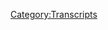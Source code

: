 {{DEFAULTSORT:
    #_TRANSCRIPT_0086:September 22, 2017
}}{{Transcript
    | title         = [[86: September 22, 2017]]
    | caption       = [https://knowledgefight.libsyn.com/knowledge-fight-sept-22-2017 Listen to this episode on Libsyn]
    | episodeNumber = [[86: September 22, 2017|86]]
    | length        = 02:02:16
}}

{{MessageBox
    | header     = Warning: Bot Generated Content
    | text       = This transcript was automatically generated by transcription software and likely contains many mistakes and misattributions. Please check the audio for definitive quotes, attribution, and context.
    | image      = N3yvass4myg91.webp
    | imagewidth = 50px
    | id         = warning
}}

{{TranscriptBlock
    | name      = Unknown Speaker
    | timestamp = 00:00:00.000
    | text      = Andy in Kansas, you're on the air, thanks for holding.
}}

{{TranscriptBlock
    | name      = Unknown Speaker
    | timestamp = 00:00:04.500
    | text      = Hello Alex, I'm a first time caller, I'm a huge fan, I love your work.
}}

{{TranscriptBlock
    | name      = Unknown Speaker
    | timestamp = 00:00:07.500
    | text      = I love you.
}}

{{TranscriptBlock
    | name      = Unknown Speaker
    | timestamp = 00:00:08.000
    | text      = Hey everybody, welcome back to Knowledge Fight, I'm Dan.
}}

{{TranscriptBlock
    | name      = Unknown Speaker
    | timestamp = 00:00:10.500
    | text      = I'm Jordan.
}}

{{TranscriptBlock
    | name      = Unknown Speaker
    | timestamp = 00:00:11.000
    | text      = We are a couple dudes who like to sit around, drink novelty beverages, and talk a little bit about Alex Jones.
}}

{{TranscriptBlock
    | name      = Unknown Speaker
    | timestamp = 00:00:15.500
    | text      = We start and stop and start and s*** about Alex Jones all the time.
}}

{{TranscriptBlock
    | name      = Unknown Speaker
    | timestamp = 00:00:20.500
    | text      = For everyone who's listening to this, we are encountering incredible technical difficulties, but I think we might have resolved them.
}}

{{TranscriptBlock
    | name      = Unknown Speaker
    | timestamp = 00:00:27.500
    | text      = I mean not we, it's really more just you.
}}

{{TranscriptBlock
    | name      = Unknown Speaker
    | timestamp = 00:00:30.000
    | text      = I'm just sitting here, my mic works, that's really all I do.
}}

{{TranscriptBlock
    | name      = Unknown Speaker
    | timestamp = 00:00:33.000
    | text      = I've found some advice on the interweb, and hopefully that will resolve things and we will be good to go.
}}

{{TranscriptBlock
    | name      = Unknown Speaker
    | timestamp = 00:00:40.500
    | text      = If you're listening to this in a podcast form, s*** live on the internet, you're probably thinking, who gives a s***?
}}

{{TranscriptBlock
    | name      = Unknown Speaker
    | timestamp = 00:00:45.500
    | text      = Yeah.
}}

{{TranscriptBlock
    | name      = Unknown Speaker
    | timestamp = 00:00:46.000
    | text      = And you're right, who does?
}}

{{TranscriptBlock
    | name      = Unknown Speaker
    | timestamp = 00:00:47.000
    | text      = You know what's crazy?
}}

{{TranscriptBlock
    | name      = Unknown Speaker
    | timestamp = 00:00:48.000
    | text      = What's up?
}}

{{TranscriptBlock
    | name      = Unknown Speaker
    | timestamp = 00:00:48.500
    | text      = The amazing thing about this show is we do give credit where credit is due.
}}

{{TranscriptBlock
    | name      = Unknown Speaker
    | timestamp = 00:00:53.000
    | text      = Sure.
}}

{{TranscriptBlock
    | name      = Unknown Speaker
    | timestamp = 00:00:53.500
    | text      = And the Info Wars comment section has incredible streaming advice.
}}

{{TranscriptBlock
    | name      = Unknown Speaker
    | timestamp = 00:00:57.000
    | text      = Like, you gotta give them credit for that.
}}

{{TranscriptBlock
    | name      = Unknown Speaker
    | timestamp = 00:00:59.500
    | text      = We always go to the Info Warriors to figure out why we're having streaming difficulties.
}}

{{TranscriptBlock
    | name      = Unknown Speaker
    | timestamp = 00:01:04.500
    | text      = Absolutely.
}}

{{TranscriptBlock
    | name      = Unknown Speaker
    | timestamp = 00:01:06.000
    | text      = Yep.
}}

{{TranscriptBlock
    | name      = Unknown Speaker
    | timestamp = 00:01:06.500
    | text      = So, anyway, let's get-
}}

{{TranscriptBlock
    | name      = Unknown Speaker
    | timestamp = 00:01:07.500
    | text      = Widely known for helpfulness and racism.
}}

{{TranscriptBlock
    | name      = Unknown Speaker
    | timestamp = 00:01:10.500
    | text      = Indeed.
}}

{{TranscriptBlock
    | name      = Unknown Speaker
    | timestamp = 00:01:11.000
    | text      = And helpful racism.
}}

{{TranscriptBlock
    | name      = Unknown Speaker
    | timestamp = 00:01:12.500
    | text      = Nah.
}}

{{TranscriptBlock
    | name      = Unknown Speaker
    | timestamp = 00:01:13.000
    | text      = Eh.
}}

{{TranscriptBlock
    | name      = Unknown Speaker
    | timestamp = 00:01:13.500
    | text      = Is that a thing?
}}

{{TranscriptBlock
    | name      = Unknown Speaker
    | timestamp = 00:01:14.000
    | text      = Nope.
}}

{{TranscriptBlock
    | name      = Unknown Speaker
    | timestamp = 00:01:14.500
    | text      = I feel like it's not.
}}

{{TranscriptBlock
    | name      = Unknown Speaker
    | timestamp = 00:01:15.500
    | text      = So today, Jordan, we're going to be going over the episode from September 22nd.
}}

{{TranscriptBlock
    | name      = Unknown Speaker
    | timestamp = 00:01:19.500
    | text      = That is Friday of last week.
}}

{{TranscriptBlock
    | name      = Unknown Speaker
    | timestamp = 00:01:21.000
    | text      = Right.
}}

{{TranscriptBlock
    | name      = Unknown Speaker
    | timestamp = 00:01:21.500
    | text      = We'll be going over that and experiencing all the wonderment and bizarre nonsensical s*** that Alex gets into.
}}

{{TranscriptBlock
    | name      = Unknown Speaker
    | timestamp = 00:01:29.500
    | text      = He has a lot of narratives that are stupid.
}}

{{TranscriptBlock
    | name      = Unknown Speaker
    | timestamp = 00:01:31.500
    | text      = He has a lot of behaviors that are stupid.
}}

{{TranscriptBlock
    | name      = Unknown Speaker
    | timestamp = 00:01:33.500
    | text      = And we will talk about it all.
}}

{{TranscriptBlock
    | name      = Unknown Speaker
    | timestamp = 00:01:34.500
    | text      = But first, here is an out of context drop of Alex Jones discussing the NFL protests that are imminent this weekend here on Sunday.
}}

{{TranscriptBlock
    | name      = Unknown Speaker
    | timestamp = 00:01:44.000
    | text      = We're seeing some of them happen.
}}

{{TranscriptBlock
    | name      = Unknown Speaker
    | timestamp = 00:01:45.500
    | text      = But he put out a video on Saturday preemptively.
}}

{{TranscriptBlock
    | name      = Unknown Speaker
    | timestamp = 00:01:48.500
    | text      = Great.
}}

{{TranscriptBlock
    | name      = Unknown Speaker
    | timestamp = 00:01:49.000
    | text      = Making a prediction that might be a little overblown.
}}

{{TranscriptBlock
    | name      = Unknown Speaker
    | timestamp = 00:01:52.000
    | text      = That's what I wanted to hear.
}}

{{TranscriptBlock
    | name      = Unknown Speaker
    | timestamp = 00:01:53.000
    | text      = Alex Jones here live on Saturday afternoon from the Infowars News Center.
}}

{{TranscriptBlock
    | name      = Unknown Speaker
    | timestamp = 00:01:57.500
    | text      = President Trump addressing a crowd, as the whole world now knows, came out and said, get that son of a b**** off the field.
}}

{{TranscriptBlock
    | name      = Unknown Speaker
    | timestamp = 00:02:07.000
    | text      = Trump calls for boycotts of the NFL teams.
}}

{{TranscriptBlock
    | name      = Unknown Speaker
    | timestamp = 00:02:10.000
    | text      = His players refuse to stand for the national anthem.
}}

{{TranscriptBlock
    | name      = Unknown Speaker
    | timestamp = 00:02:12.500
    | text      = This could save the country.
}}

{{TranscriptBlock
    | name      = Unknown Speaker
    | timestamp = 00:02:15.500
    | text      = Little bit grandiose, perhaps.
}}

{{TranscriptBlock
    | name      = Unknown Speaker
    | timestamp = 00:02:17.500
    | text      = It could.
}}

{{TranscriptBlock
    | name      = Unknown Speaker
    | timestamp = 00:02:18.000
    | text      = I think that the president calling for people who are making peaceful demonstrations to be fired from their jobs.
}}

{{TranscriptBlock
    | name      = Unknown Speaker
    | timestamp = 00:02:25.000
    | text      = I think that's maybe the other direction for saving the country.
}}

{{TranscriptBlock
    | name      = Unknown Speaker
    | timestamp = 00:02:29.000
    | text      = No, that could save the country.
}}

{{TranscriptBlock
    | name      = Unknown Speaker
    | timestamp = 00:02:30.000
    | text      = I don't see how.
}}

{{TranscriptBlock
    | name      = Unknown Speaker
    | timestamp = 00:02:31.000
    | text      = Okay, supervillain.
}}

{{TranscriptBlock
    | name      = Unknown Speaker
    | timestamp = 00:02:34.000
    | text      = Alex's argument.
}}

{{TranscriptBlock
    | name      = Unknown Speaker
    | timestamp = 00:02:35.000
    | text      = We're already here.
}}

{{TranscriptBlock
    | name      = Unknown Speaker
    | timestamp = 00:02:36.000
    | text      = North Korea has one demand.
}}

{{TranscriptBlock
    | name      = Unknown Speaker
    | timestamp = 00:02:38.000
    | text      = Otherwise they're going to nuke the country.
}}

{{TranscriptBlock
    | name      = Unknown Speaker
    | timestamp = 00:02:40.000
    | text      = Fire the black people from sports.
}}

{{TranscriptBlock
    | name      = Unknown Speaker
    | timestamp = 00:02:42.000
    | text      = Get rid of Colin Kaepernick.
}}

{{TranscriptBlock
    | name      = Unknown Speaker
    | timestamp = 00:02:43.000
    | text      = That's all they wanted.
}}

{{TranscriptBlock
    | name      = Unknown Speaker
    | timestamp = 00:02:44.000
    | text      = Yeah, yeah, absolutely.
}}

{{TranscriptBlock
    | name      = Unknown Speaker
    | timestamp = 00:02:45.000
    | text      = It's like a lottery situation.
}}

{{TranscriptBlock
    | name      = Unknown Speaker
    | timestamp = 00:02:47.000
    | text      = We're right back there all over again.
}}

{{TranscriptBlock
    | name      = Unknown Speaker
    | timestamp = 00:02:49.000
    | text      = That's the situation.
}}

{{TranscriptBlock
    | name      = Unknown Speaker
    | timestamp = 00:02:50.000
    | text      = Kim Jong-un was thrilled when his father died because he's like, finally I can take out that San Francisco quarterback.
}}

{{TranscriptBlock
    | name      = Unknown Speaker
    | timestamp = 00:02:56.000
    | text      = Right, right.
}}

{{TranscriptBlock
    | name      = Unknown Speaker
    | timestamp = 00:02:57.000
    | text      = Well, I mean, he's, you know, Dennis Rodman hates Kaepernick.
}}

{{TranscriptBlock
    | name      = Unknown Speaker
    | timestamp = 00:03:00.000
    | text      = Everybody knows that's true.
}}

{{TranscriptBlock
    | name      = Unknown Speaker
    | timestamp = 00:03:01.000
    | text      = Is that right?
}}

{{TranscriptBlock
    | name      = Unknown Speaker
    | timestamp = 00:03:02.000
    | text      = No.
}}

{{TranscriptBlock
    | name      = Unknown Speaker
    | timestamp = 00:03:03.000
    | text      = You're just making that up?
}}

{{TranscriptBlock
    | name      = Unknown Speaker
    | timestamp = 00:03:04.000
    | text      = I don't know.
}}

{{TranscriptBlock
    | name      = Unknown Speaker
    | timestamp = 00:03:05.000
    | text      = Okay.
}}

{{TranscriptBlock
    | name      = Unknown Speaker
    | timestamp = 00:03:06.000
    | text      = Who knows?
}}

{{TranscriptBlock
    | name      = Unknown Speaker
    | timestamp = 00:03:07.000
    | text      = There's no reason for any of that.
}}

{{TranscriptBlock
    | name      = Unknown Speaker
    | timestamp = 00:03:08.000
    | text      = It's all stupid.
}}

{{TranscriptBlock
    | name      = Unknown Speaker
    | timestamp = 00:03:09.000
    | text      = We live in the dumbest planet on the f****** world.
}}

{{TranscriptBlock
    | name      = Unknown Speaker
    | timestamp = 00:03:11.000
    | text      = There's no doubt about it.
}}

{{TranscriptBlock
    | name      = Unknown Speaker
    | timestamp = 00:03:12.000
    | text      = Dumbest place on the f****** world.
}}

{{TranscriptBlock
    | name      = Unknown Speaker
    | timestamp = 00:03:13.000
    | text      = The president is tweeting about a f****** football player.
}}

{{TranscriptBlock
    | name      = Unknown Speaker
    | timestamp = 00:03:18.000
    | text      = Puerto Rico doesn't exist anymore.
}}

{{TranscriptBlock
    | name      = Unknown Speaker
    | timestamp = 00:03:20.000
    | text      = There's no more Puerto Rico.
}}

{{TranscriptBlock
    | name      = Unknown Speaker
    | timestamp = 00:03:22.000
    | text      = Yeah, yeah, yeah.
}}

{{TranscriptBlock
    | name      = Unknown Speaker
    | timestamp = 00:03:23.000
    | text      = That's a mess.
}}

{{TranscriptBlock
    | name      = Unknown Speaker
    | timestamp = 00:03:24.000
    | text      = That's a mess.
}}

{{TranscriptBlock
    | name      = Unknown Speaker
    | timestamp = 00:03:25.000
    | text      = But f****** a guy kneeled during the national anthem.
}}

{{TranscriptBlock
    | name      = Unknown Speaker
    | timestamp = 00:03:28.000
    | text      = So f****** great.
}}

{{TranscriptBlock
    | name      = Unknown Speaker
    | timestamp = 00:03:29.000
    | text      = We're great.
}}

{{TranscriptBlock
    | name      = Unknown Speaker
    | timestamp = 00:03:30.000
    | text      = We're doing awesome.
}}

{{TranscriptBlock
    | name      = Unknown Speaker
    | timestamp = 00:03:31.000
    | text      = And there's another thing I want to bring up because Alex Jones, one of his favorite narratives is that the globalists are trying to kill the birth rate and what have you.
}}

{{TranscriptBlock
    | name      = Unknown Speaker
    | timestamp = 00:03:38.000
    | text      = Of course.
}}

{{TranscriptBlock
    | name      = Unknown Speaker
    | timestamp = 00:03:39.000
    | text      = I don't know, brainwashing and putting, getting you on psychotropic medication.
}}

{{TranscriptBlock
    | name      = Unknown Speaker
    | timestamp = 00:03:43.000
    | text      = Fluoride and the like.
}}

{{TranscriptBlock
    | name      = Unknown Speaker
    | timestamp = 00:03:44.000
    | text      = Well, I'd actually like to link here.
}}

{{TranscriptBlock
    | name      = Unknown Speaker
    | timestamp = 00:03:46.000
    | text      = I'm going to go to the research camp.
}}

{{TranscriptBlock
    | name      = Unknown Speaker
    | timestamp = 00:03:48.000
    | text      = Here is a study that was just recently done about Flint, Michigan.
}}

{{TranscriptBlock
    | name      = Unknown Speaker
    | timestamp = 00:03:52.000
    | text      = Oh my God.
}}

{{TranscriptBlock
    | name      = Unknown Speaker
    | timestamp = 00:03:53.000
    | text      = And the fertility rates among people in Flint since the lead situation became so bad.
}}

{{TranscriptBlock
    | name      = Unknown Speaker
    | timestamp = 00:04:00.000
    | text      = Have they gone down?
}}

{{TranscriptBlock
    | name      = Unknown Speaker
    | timestamp = 00:04:01.000
    | text      = There is a massive, massive downwards trend from right around the time in 2014 or 2013, 2014 all the way down.
}}

{{TranscriptBlock
    | name      = Unknown Speaker
    | timestamp = 00:04:13.000
    | text      = I mean, it's a serious, serious drop.
}}

{{TranscriptBlock
    | name      = Unknown Speaker
    | timestamp = 00:04:16.000
    | text      = If you look at this graph, it's utter insanity.
}}

{{TranscriptBlock
    | name      = Unknown Speaker
    | timestamp = 00:04:19.000
    | text      = And as they point out...
}}

{{TranscriptBlock
    | name      = Unknown Speaker
    | timestamp = 00:04:20.000
    | text      = Hey guys, we just, but make sure that you know that we added another $80 billion to a $700 billion military budget.
}}

{{TranscriptBlock
    | name      = Unknown Speaker
    | timestamp = 00:04:27.000
    | text      = Right.
}}

{{TranscriptBlock
    | name      = Unknown Speaker
    | timestamp = 00:04:28.000
    | text      = We can't afford to take care of Flint's fucking water, but God damn it, we need another dumb plane.
}}

{{TranscriptBlock
    | name      = Unknown Speaker
    | timestamp = 00:04:33.000
    | text      = Also, if you're watching this live, I do feel a little bit self-conscious because when I flashed that up on the screen,
}}

{{TranscriptBlock
    | name      = Unknown Speaker
    | timestamp = 00:04:39.000
    | text      = the article from the Washington Post, there is an ad for the Info Wars store on there.
}}

{{TranscriptBlock
    | name      = Unknown Speaker
    | timestamp = 00:04:43.000
    | text      = No, because of course, because they have all your cookies.
}}

{{TranscriptBlock
    | name      = Unknown Speaker
    | timestamp = 00:04:46.000
    | text      = So every single page you go to has Info Wars on it.
}}

{{TranscriptBlock
    | name      = Unknown Speaker
    | timestamp = 00:04:50.000
    | text      = Oh my God, that's hilarious.
}}

{{TranscriptBlock
    | name      = Unknown Speaker
    | timestamp = 00:04:51.000
    | text      = If you ever go to their website, it will be on every single page you go to for the rest of your fucking life.
}}

{{TranscriptBlock
    | name      = Unknown Speaker
    | timestamp = 00:04:57.000
    | text      = So anyway, I mean, if you want to talk about the globalists trying to kill birth rates,
}}

{{TranscriptBlock
    | name      = Unknown Speaker
    | timestamp = 00:05:01.000
    | text      = you might want to pay a little bit of attention to Flint, which he never does.
}}

{{TranscriptBlock
    | name      = Unknown Speaker
    | timestamp = 00:05:05.000
    | text      = He never talks about it.
}}

{{TranscriptBlock
    | name      = Unknown Speaker
    | timestamp = 00:05:06.000
    | text      = I mean, think about that as far as the situation with Puerto Rico.
}}

{{TranscriptBlock
    | name      = Unknown Speaker
    | timestamp = 00:05:10.000
    | text      = Like Flint, Michigan has had no real water for three years.
}}

{{TranscriptBlock
    | name      = Unknown Speaker
    | timestamp = 00:05:17.000
    | text      = Yeah.
}}

{{TranscriptBlock
    | name      = Unknown Speaker
    | timestamp = 00:05:18.000
    | text      = And Puerto Rico has now has 3.6 million people without water at all.
}}

{{TranscriptBlock
    | name      = Unknown Speaker
    | timestamp = 00:05:23.000
    | text      = And electricity.
}}

{{TranscriptBlock
    | name      = Unknown Speaker
    | timestamp = 00:05:24.000
    | text      = So think about how soon we're going to get on top of that.
}}

{{TranscriptBlock
    | name      = Unknown Speaker
    | timestamp = 00:05:27.000
    | text      = Nah, probably never. Probably never.
}}

{{TranscriptBlock
    | name      = Unknown Speaker
    | timestamp = 00:05:29.000
    | text      = Fucking, I just, and I had that thought over the weekend, which is like,
}}

{{TranscriptBlock
    | name      = Unknown Speaker
    | timestamp = 00:05:33.000
    | text      = when Puerto Ricans do come to the mainland, idiot GOP people are going to be like,
}}

{{TranscriptBlock
    | name      = Unknown Speaker
    | timestamp = 00:05:38.000
    | text      = these refugees coming in with, and it's like, no, they're part of our fucking country.
}}

{{TranscriptBlock
    | name      = Unknown Speaker
    | timestamp = 00:05:43.000
    | text      = It's America.
}}

{{TranscriptBlock
    | name      = Unknown Speaker
    | timestamp = 00:05:44.000
    | text      = Yeah.
}}

{{TranscriptBlock
    | name      = Unknown Speaker
    | timestamp = 00:05:45.000
    | text      = Dickweed.
}}

{{TranscriptBlock
    | name      = Unknown Speaker
    | timestamp = 00:05:46.000
    | text      = They're more American than you are at this fucking point.
}}

{{TranscriptBlock
    | name      = Unknown Speaker
    | timestamp = 00:05:48.000
    | text      = Yeah.
}}

{{TranscriptBlock
    | name      = Unknown Speaker
    | timestamp = 00:05:49.000
    | text      = So, I mean, I don't know when we're ever going to get to it in addressing those sorts of things,
}}

{{TranscriptBlock
    | name      = Unknown Speaker
    | timestamp = 00:05:53.000
    | text      = but I do know that now is the time that we get to the Friday episode.
}}

{{TranscriptBlock
    | name      = Unknown Speaker
    | timestamp = 00:05:56.000
    | text      = Okay.
}}

{{TranscriptBlock
    | name      = Unknown Speaker
    | timestamp = 00:05:57.000
    | text      = So let's jump into it.
}}

{{TranscriptBlock
    | name      = Unknown Speaker
    | timestamp = 00:05:58.000
    | text      = Alex Jones is, he's in a weird mood on this day.
}}

{{TranscriptBlock
    | name      = Unknown Speaker
    | timestamp = 00:06:01.000
    | text      = He does reveal that possibly one of his cats died the night before.
}}

{{TranscriptBlock
    | name      = Unknown Speaker
    | timestamp = 00:06:05.000
    | text      = And so that puts him in a weird mood.
}}

{{TranscriptBlock
    | name      = Unknown Speaker
    | timestamp = 00:06:07.000
    | text      = He's used this excuse before.
}}

{{TranscriptBlock
    | name      = Unknown Speaker
    | timestamp = 00:06:09.000
    | text      = He did say after he called Schiff an archetypal cocksucker and threatened to beat him up,
}}

{{TranscriptBlock
    | name      = Unknown Speaker
    | timestamp = 00:06:15.000
    | text      = he did say the next day, he's like, my dog died.
}}

{{TranscriptBlock
    | name      = Unknown Speaker
    | timestamp = 00:06:17.000
    | text      = So we do know he has a weird relationship with his pets.
}}

{{TranscriptBlock
    | name      = Unknown Speaker
    | timestamp = 00:06:20.000
    | text      = Okay.
}}

{{TranscriptBlock
    | name      = Unknown Speaker
    | timestamp = 00:06:21.000
    | text      = But I don't think it justifies some of the stuff that we're going to be getting into.
}}

{{TranscriptBlock
    | name      = Unknown Speaker
    | timestamp = 00:06:25.000
    | text      = Or he kills an animal every time something bad happens.
}}

{{TranscriptBlock
    | name      = Unknown Speaker
    | timestamp = 00:06:28.000
    | text      = Blood sacrifice.
}}

{{TranscriptBlock
    | name      = Unknown Speaker
    | timestamp = 00:06:29.000
    | text      = Is he doing that?
}}

{{TranscriptBlock
    | name      = Unknown Speaker
    | timestamp = 00:06:30.000
    | text      = Blood sacrifice.
}}

{{TranscriptBlock
    | name      = Unknown Speaker
    | timestamp = 00:06:31.000
    | text      = All right.
}}

{{TranscriptBlock
    | name      = Unknown Speaker
    | timestamp = 00:06:32.000
    | text      = Everything they say that we're doing is what he's doing.
}}

{{TranscriptBlock
    | name      = Unknown Speaker
    | timestamp = 00:06:34.000
    | text      = So he starts to show off complaining about Satanism and how it's afoot, but then he ends
}}

{{TranscriptBlock
    | name      = Unknown Speaker
    | timestamp = 00:06:39.000
    | text      = up-
}}

{{TranscriptBlock
    | name      = Unknown Speaker
    | timestamp = 00:06:40.000
    | text      = It's afoot?
}}

{{TranscriptBlock
    | name      = Unknown Speaker
    | timestamp = 00:06:41.000
    | text      = Yeah, it's on the march.
}}

{{TranscriptBlock
    | name      = Unknown Speaker
    | timestamp = 00:06:42.000
    | text      = Excuse me, dear Watson, Satanism is afoot.
}}

{{TranscriptBlock
    | name      = Unknown Speaker
    | timestamp = 00:06:44.000
    | text      = Dear Paul Joseph Watson?
}}

{{TranscriptBlock
    | name      = Unknown Speaker
    | timestamp = 00:06:46.000
    | text      = Yeah, exactly.
}}

{{TranscriptBlock
    | name      = Unknown Speaker
    | timestamp = 00:06:47.000
    | text      = There we go.
}}

{{TranscriptBlock
    | name      = Unknown Speaker
    | timestamp = 00:06:48.000
    | text      = But in the end, he really just complains about something else entirely.
}}

{{TranscriptBlock
    | name      = Unknown Speaker
    | timestamp = 00:06:51.000
    | text      = Ladies and gentlemen, it's Friday.
}}

{{TranscriptBlock
    | name      = Unknown Speaker
    | timestamp = 00:06:54.000
    | text      = Ladies and gentlemen.
}}

{{TranscriptBlock
    | name      = Unknown Speaker
    | timestamp = 00:06:56.000
    | text      = Hard to believe it's already the 22nd day of September, 2017.
}}

{{TranscriptBlock
    | name      = Unknown Speaker
    | timestamp = 00:07:02.000
    | text      = And we live in just an incredibly bizarre world.
}}

{{TranscriptBlock
    | name      = Unknown Speaker
    | timestamp = 00:07:06.000
    | text      = Agreed.
}}

{{TranscriptBlock
    | name      = Unknown Speaker
    | timestamp = 00:07:07.000
    | text      = I've talked a lot about this.
}}

{{TranscriptBlock
    | name      = Unknown Speaker
    | timestamp = 00:07:09.000
    | text      = And even though North Korea is threatening to test a hydrogen bomb above ground on an
}}

{{TranscriptBlock
    | name      = Unknown Speaker
    | timestamp = 00:07:16.000
    | text      = unnamed Pacific Island, even though that is a real hallmark of World War III and the possible
}}

{{TranscriptBlock
    | name      = Unknown Speaker
    | timestamp = 00:07:24.000
    | text      = destruction of our planet, the underlying cause of it is evil.
}}

{{TranscriptBlock
    | name      = Unknown Speaker
    | timestamp = 00:07:31.000
    | text      = And 22 years ago on air, I didn't talk like that.
}}

{{TranscriptBlock
    | name      = Unknown Speaker
    | timestamp = 00:07:34.000
    | text      = 10 years ago on air, I didn't do that.
}}

{{TranscriptBlock
    | name      = Unknown Speaker
    | timestamp = 00:07:36.000
    | text      = That's fair.
}}

{{TranscriptBlock
    | name      = Unknown Speaker
    | timestamp = 00:07:37.000
    | text      = But the more research I do, you just run into Satanists and pedophiles every time.
}}

{{TranscriptBlock
    | name      = Unknown Speaker
    | timestamp = 00:07:42.000
    | text      = It's the same thing from China to Russia to the United States to Mexico.
}}

{{TranscriptBlock
    | name      = Unknown Speaker
    | timestamp = 00:07:47.000
    | text      = It's the same thing powering the drug cartels in Mexico.
}}

{{TranscriptBlock
    | name      = Unknown Speaker
    | timestamp = 00:07:52.000
    | text      = Satanism.
}}

{{TranscriptBlock
    | name      = Unknown Speaker
    | timestamp = 00:07:53.000
    | text      = They're public about it.
}}

{{TranscriptBlock
    | name      = Unknown Speaker
    | timestamp = 00:07:55.000
    | text      = It's the same thing powering the Vatican.
}}

{{TranscriptBlock
    | name      = Unknown Speaker
    | timestamp = 00:07:57.000
    | text      = It's the same thing powering much of the CIA.
}}

{{TranscriptBlock
    | name      = Unknown Speaker
    | timestamp = 00:08:01.000
    | text      = It is a bunch of weak scum trying to play God and trying to run our lives.
}}

{{TranscriptBlock
    | name      = Unknown Speaker
    | timestamp = 00:08:07.000
    | text      = I've talked about how with relish, with extreme enjoyment, with raptured delight, all over
}}

{{TranscriptBlock
    | name      = Unknown Speaker
    | timestamp = 00:08:21.000
    | text      = Europe, they're taking Protestant and Catholic and Orthodox churches that in many cases government
}}

{{TranscriptBlock
    | name      = Unknown Speaker
    | timestamp = 00:08:28.000
    | text      = sees.
}}

{{TranscriptBlock
    | name      = Unknown Speaker
    | timestamp = 00:08:29.000
    | text      = What?
}}

{{TranscriptBlock
    | name      = Unknown Speaker
    | timestamp = 00:08:30.000
    | text      = They take them saying, we're taking away your tax exemption and they house Muslims
}}

{{TranscriptBlock
    | name      = Unknown Speaker
    | timestamp = 00:08:37.000
    | text      = in them.
}}

{{TranscriptBlock
    | name      = Unknown Speaker
    | timestamp = 00:08:38.000
    | text      = What?
}}

{{TranscriptBlock
    | name      = Unknown Speaker
    | timestamp = 00:08:39.000
    | text      = And then they have Islamic art displays and bring the school children there to Islamify
}}

{{TranscriptBlock
    | name      = Unknown Speaker
    | timestamp = 00:08:45.000
    | text      = them.
}}

{{TranscriptBlock
    | name      = Unknown Speaker
    | timestamp = 00:08:46.000
    | text      = They don't take school children to churches and teach them about Christ.
}}

{{TranscriptBlock
    | name      = Unknown Speaker
    | timestamp = 00:08:49.000
    | text      = They take them to Muslim churches.
}}

{{TranscriptBlock
    | name      = Unknown Speaker
    | timestamp = 00:08:51.000
    | text      = How dare they?
}}

{{TranscriptBlock
    | name      = Unknown Speaker
    | timestamp = 00:08:53.000
    | text      = That is churches that have been converted to Islamic brainwashing.
}}

{{TranscriptBlock
    | name      = Unknown Speaker
    | timestamp = 00:08:59.000
    | text      = Does he give any specific?
}}

{{TranscriptBlock
    | name      = Unknown Speaker
    | timestamp = 00:09:02.000
    | text      = No.
}}

{{TranscriptBlock
    | name      = Unknown Speaker
    | timestamp = 00:09:03.000
    | text      = Does he give any specific?
}}

{{TranscriptBlock
    | name      = Unknown Speaker
    | timestamp = 00:09:05.000
    | text      = Never.
}}

{{TranscriptBlock
    | name      = Unknown Speaker
    | timestamp = 00:09:06.000
    | text      = So all of that magical fever dream of other governments taking away tax exempt status
}}

{{TranscriptBlock
    | name      = Unknown Speaker
    | timestamp = 00:09:12.000
    | text      = from churches, which by the way, that's not in other countries.
}}

{{TranscriptBlock
    | name      = Unknown Speaker
    | timestamp = 00:09:16.000
    | text      = No.
}}

{{TranscriptBlock
    | name      = Unknown Speaker
    | timestamp = 00:09:17.000
    | text      = We have that.
}}

{{TranscriptBlock
    | name      = Unknown Speaker
    | timestamp = 00:09:18.000
    | text      = They do not.
}}

{{TranscriptBlock
    | name      = Unknown Speaker
    | timestamp = 00:09:19.000
    | text      = Do you know why?
}}

{{TranscriptBlock
    | name      = Unknown Speaker
    | timestamp = 00:09:20.000
    | text      = Because it's fucking stupid and we shouldn't have it.
}}

{{TranscriptBlock
    | name      = Unknown Speaker
    | timestamp = 00:09:22.000
    | text      = Because we have some real issues with our past.
}}

{{TranscriptBlock
    | name      = Unknown Speaker
    | timestamp = 00:09:24.000
    | text      = Yeah.
}}

{{TranscriptBlock
    | name      = Unknown Speaker
    | timestamp = 00:09:25.000
    | text      = Absolutely.
}}

{{TranscriptBlock
    | name      = Unknown Speaker
    | timestamp = 00:09:26.000
    | text      = So they're doing that.
}}

{{TranscriptBlock
    | name      = Unknown Speaker
    | timestamp = 00:09:27.000
    | text      = They're taking away their non-existent tax exempt status.
}}

{{TranscriptBlock
    | name      = Unknown Speaker
    | timestamp = 00:09:30.000
    | text      = Right.
}}

{{TranscriptBlock
    | name      = Unknown Speaker
    | timestamp = 00:09:31.000
    | text      = They're getting rid of the Christians inside of there.
}}

{{TranscriptBlock
    | name      = Unknown Speaker
    | timestamp = 00:09:33.000
    | text      = Totally.
}}

{{TranscriptBlock
    | name      = Unknown Speaker
    | timestamp = 00:09:34.000
    | text      = They're housing Muslims there.
}}

{{TranscriptBlock
    | name      = Unknown Speaker
    | timestamp = 00:09:36.000
    | text      = Then they're having art shows?
}}

{{TranscriptBlock
    | name      = Unknown Speaker
    | timestamp = 00:09:38.000
    | text      = Is that his problem?
}}

{{TranscriptBlock
    | name      = Unknown Speaker
    | timestamp = 00:09:39.000
    | text      = Yeah, basically.
}}

{{TranscriptBlock
    | name      = Unknown Speaker
    | timestamp = 00:09:40.000
    | text      = His biggest issue is they're having art shows.
}}

{{TranscriptBlock
    | name      = Unknown Speaker
    | timestamp = 00:09:42.000
    | text      = I'm peeved at this Islamic art show.
}}

{{TranscriptBlock
    | name      = Unknown Speaker
    | timestamp = 00:09:44.000
    | text      = Yeah, but also he's peeved that they're not teaching these kids about Christian stuff.
}}

{{TranscriptBlock
    | name      = Unknown Speaker
    | timestamp = 00:09:49.000
    | text      = And I would argue that probably most-
}}

{{TranscriptBlock
    | name      = Unknown Speaker
    | timestamp = 00:09:50.000
    | text      = Do you mean every single school day they've ever fucking had?
}}

{{TranscriptBlock
    | name      = Unknown Speaker
    | timestamp = 00:09:54.000
    | text      = Yeah.
}}

{{TranscriptBlock
    | name      = Unknown Speaker
    | timestamp = 00:09:55.000
    | text      = Yeah.
}}

{{TranscriptBlock
    | name      = Unknown Speaker
    | timestamp = 00:09:56.000
    | text      = I would say that they probably have enough of that.
}}

{{TranscriptBlock
    | name      = Unknown Speaker
    | timestamp = 00:09:58.000
    | text      = I don't know.
}}

{{TranscriptBlock
    | name      = Unknown Speaker
    | timestamp = 00:09:59.000
    | text      = I'm never running low on my Christian information.
}}

{{TranscriptBlock
    | name      = Unknown Speaker
    | timestamp = 00:10:02.000
    | text      = I get his argument that it's like, well, if it's all multiculturalism, why aren't we talking
}}

{{TranscriptBlock
    | name      = Unknown Speaker
    | timestamp = 00:10:07.000
    | text      = about every culture?
}}

{{TranscriptBlock
    | name      = Unknown Speaker
    | timestamp = 00:10:08.000
    | text      = And my rebuttal to that, which might be overly simplistic, is it's because you already have
}}

{{TranscriptBlock
    | name      = Unknown Speaker
    | timestamp = 00:10:13.000
    | text      = all the rest of the time is acquainting you with Christian-
}}

{{TranscriptBlock
    | name      = Unknown Speaker
    | timestamp = 00:10:17.000
    | text      = Why isn't there a white history month, Dan?
}}

{{TranscriptBlock
    | name      = Unknown Speaker
    | timestamp = 00:10:19.000
    | text      = Why isn't there a white history month, Dan?
}}

{{TranscriptBlock
    | name      = Unknown Speaker
    | timestamp = 00:10:21.000
    | text      = It's largely-
}}

{{TranscriptBlock
    | name      = Unknown Speaker
    | timestamp = 00:10:22.000
    | text      = It's because it's racist to do.
}}

{{TranscriptBlock
    | name      = Unknown Speaker
    | timestamp = 00:10:23.000
    | text      = Fuck you.
}}

{{TranscriptBlock
    | name      = Unknown Speaker
    | timestamp = 00:10:24.000
    | text      = It's the same-
}}

{{TranscriptBlock
    | name      = Unknown Speaker
    | timestamp = 00:10:25.000
    | text      = It's the same argument.
}}

{{TranscriptBlock
    | name      = Unknown Speaker
    | timestamp = 00:10:26.000
    | text      = Right.
}}

{{TranscriptBlock
    | name      = Unknown Speaker
    | timestamp = 00:10:27.000
    | text      = It's mostly the same argument.
}}

{{TranscriptBlock
    | name      = Unknown Speaker
    | timestamp = 00:10:28.000
    | text      = But also to your question about if he ever is going to give specifics, I would tell you
}}

{{TranscriptBlock
    | name      = Unknown Speaker
    | timestamp = 00:10:33.000
    | text      = to put a pin in that because it is sort of an introduction to a narrative he's going
}}

{{TranscriptBlock
    | name      = Unknown Speaker
    | timestamp = 00:10:38.000
    | text      = to get to a little bit down the line.
}}

{{TranscriptBlock
    | name      = Unknown Speaker
    | timestamp = 00:10:40.000
    | text      = So we're going to hold off on that for a second and get to this next clip where Alex Jones
}}

{{TranscriptBlock
    | name      = Unknown Speaker
    | timestamp = 00:10:45.000
    | text      = sort of admits that he doesn't know what he's about to cover ever.
}}

{{TranscriptBlock
    | name      = Unknown Speaker
    | timestamp = 00:10:49.000
    | text      = He kind of is just winging it and the producers prepare everything for him.
}}

{{TranscriptBlock
    | name      = Unknown Speaker
    | timestamp = 00:10:53.000
    | text      = Gotcha.
}}

{{TranscriptBlock
    | name      = Unknown Speaker
    | timestamp = 00:10:54.000
    | text      = I have a stack of this today that just shows up in my stack as the crew prints-
}}

{{TranscriptBlock
    | name      = Unknown Speaker
    | timestamp = 00:11:00.000
    | text      = Like it's magic.
}}

{{TranscriptBlock
    | name      = Unknown Speaker
    | timestamp = 00:11:01.000
    | text      = Basically all the front page articles of more than 10 major news sites a day.
}}

{{TranscriptBlock
    | name      = Unknown Speaker
    | timestamp = 00:11:05.000
    | text      = Most of the news when I come in and thumb through it, I've already looked at it, seen
}}

{{TranscriptBlock
    | name      = Unknown Speaker
    | timestamp = 00:11:09.000
    | text      = it, but constantly there's stuff I hadn't seen, just piles of it.
}}

{{TranscriptBlock
    | name      = Unknown Speaker
    | timestamp = 00:11:13.000
    | text      = So he's saying that the producers just print out articles?
}}

{{TranscriptBlock
    | name      = Unknown Speaker
    | timestamp = 00:11:16.000
    | text      = They don't even print out articles.
}}

{{TranscriptBlock
    | name      = Unknown Speaker
    | timestamp = 00:11:18.000
    | text      = They print out the front page.
}}

{{TranscriptBlock
    | name      = Unknown Speaker
    | timestamp = 00:11:20.000
    | text      = That's it.
}}

{{TranscriptBlock
    | name      = Unknown Speaker
    | timestamp = 00:11:21.000
    | text      = They print out the headline.
}}

{{TranscriptBlock
    | name      = Unknown Speaker
    | timestamp = 00:11:22.000
    | text      = His entire staff prints out headlines and then they're like, job done.
}}

{{TranscriptBlock
    | name      = Unknown Speaker
    | timestamp = 00:11:28.000
    | text      = Sometimes he's thumbed through them before.
}}

{{TranscriptBlock
    | name      = Unknown Speaker
    | timestamp = 00:11:30.000
    | text      = Which is nice.
}}

{{TranscriptBlock
    | name      = Unknown Speaker
    | timestamp = 00:11:31.000
    | text      = Which is a cursory reading and maybe just getting a couple details.
}}

{{TranscriptBlock
    | name      = Unknown Speaker
    | timestamp = 00:11:34.000
    | text      = I like it when he does prep.
}}

{{TranscriptBlock
    | name      = Unknown Speaker
    | timestamp = 00:11:36.000
    | text      = He does six hours of prep work.
}}

{{TranscriptBlock
    | name      = Unknown Speaker
    | timestamp = 00:11:38.000
    | text      = But even in that, he's saying that that's only some of the time.
}}

{{TranscriptBlock
    | name      = Unknown Speaker
    | timestamp = 00:11:42.000
    | text      = Some of the time he doesn't even know anything.
}}

{{TranscriptBlock
    | name      = Unknown Speaker
    | timestamp = 00:11:44.000
    | text      = I love the way he puts it too.
}}

{{TranscriptBlock
    | name      = Unknown Speaker
    | timestamp = 00:11:46.000
    | text      = It just shows up in my stack.
}}

{{TranscriptBlock
    | name      = Unknown Speaker
    | timestamp = 00:11:49.000
    | text      = Magic.
}}

{{TranscriptBlock
    | name      = Unknown Speaker
    | timestamp = 00:11:52.000
    | text      = Rob Doo works in mysterious ways.
}}

{{TranscriptBlock
    | name      = Unknown Speaker
    | timestamp = 00:11:54.000
    | text      = Satanists.
}}

{{TranscriptBlock
    | name      = Unknown Speaker
    | timestamp = 00:11:55.000
    | text      = Absolutely.
}}

{{TranscriptBlock
    | name      = Unknown Speaker
    | timestamp = 00:11:56.000
    | text      = Every time he doesn't get an article, Satanists.
}}

{{TranscriptBlock
    | name      = Unknown Speaker
    | timestamp = 00:11:58.000
    | text      = Absolutely.
}}

{{TranscriptBlock
    | name      = Unknown Speaker
    | timestamp = 00:11:59.000
    | text      = 100%.
}}

{{TranscriptBlock
    | name      = Unknown Speaker
    | timestamp = 00:12:00.000
    | text      = It's the work of the devil.
}}

{{TranscriptBlock
    | name      = Unknown Speaker
    | timestamp = 00:12:01.000
    | text      = I use voodoo.
}}

{{TranscriptBlock
    | name      = Unknown Speaker
    | timestamp = 00:12:02.000
    | text      = So like I told you, we're going to get back to that narrative and it came back much quicker
}}

{{TranscriptBlock
    | name      = Unknown Speaker
    | timestamp = 00:12:06.000
    | text      = than we thought.
}}

{{TranscriptBlock
    | name      = Unknown Speaker
    | timestamp = 00:12:08.000
    | text      = Here it is.
}}

{{TranscriptBlock
    | name      = Unknown Speaker
    | timestamp = 00:12:09.000
    | text      = So I have a stack of news where they're desecrating churches all over Europe, turning them into
}}

{{TranscriptBlock
    | name      = Unknown Speaker
    | timestamp = 00:12:15.000
    | text      = civic centers, government funded, where they take school children to learn about bombs
}}

{{TranscriptBlock
    | name      = Unknown Speaker
    | timestamp = 00:12:20.000
    | text      = and the hajib and actually tell them it's good.
}}

{{TranscriptBlock
    | name      = Unknown Speaker
    | timestamp = 00:12:24.399
    | text      = Just like the police chief last week, the major city in Finland said, we're going to
}}

{{TranscriptBlock
    | name      = Unknown Speaker
    | timestamp = 00:12:29.399
    | text      = put terrorists in schools.
}}

{{TranscriptBlock
    | name      = Unknown Speaker
    | timestamp = 00:12:32.000
    | text      = They put adults in high schools.
}}

{{TranscriptBlock
    | name      = Unknown Speaker
    | timestamp = 00:12:34.779
    | text      = They call them little boys, like the two guys that were reported in the bombing last week
}}

{{TranscriptBlock
    | name      = Unknown Speaker
    | timestamp = 00:12:38.200
    | text      = in London.
}}

{{TranscriptBlock
    | name      = Unknown Speaker
    | timestamp = 00:12:39.200
    | text      = Oh, one was 21, one was 18.
}}

{{TranscriptBlock
    | name      = Unknown Speaker
    | timestamp = 00:12:41.059
    | text      = They were called boys, refugees that came in the last two years and were living with
}}

{{TranscriptBlock
    | name      = Unknown Speaker
    | timestamp = 00:12:45.720
    | text      = an old couple.
}}

{{TranscriptBlock
    | name      = Unknown Speaker
    | timestamp = 00:12:46.720
    | text      = And they call them their little boys, their little, their little jihadis that blow up
}}

{{TranscriptBlock
    | name      = Unknown Speaker
    | timestamp = 00:12:53.279
    | text      = the train.
}}

{{TranscriptBlock
    | name      = Unknown Speaker
    | timestamp = 00:12:54.279
    | text      = And then the police chief says, quote, we're going to put terrorists in classes because
}}

{{TranscriptBlock
    | name      = Unknown Speaker
    | timestamp = 00:12:58.340
    | text      = terrorists can teach us multiculturalism.
}}

{{TranscriptBlock
    | name      = Unknown Speaker
    | timestamp = 00:13:02.320
    | text      = So this is from Finland.
}}

{{TranscriptBlock
    | name      = Unknown Speaker
    | timestamp = 00:13:03.879
    | text      = We talked about this a tiny bit.
}}

{{TranscriptBlock
    | name      = Unknown Speaker
    | timestamp = 00:13:05.039
    | text      = I accidentally said it was Sweden.
}}

{{TranscriptBlock
    | name      = Unknown Speaker
    | timestamp = 00:13:06.600
    | text      = Is little jihadis the sequel of a little rascals?
}}

{{TranscriptBlock
    | name      = Unknown Speaker
    | timestamp = 00:13:09.039
    | text      = It might as well be at this point.
}}

{{TranscriptBlock
    | name      = Unknown Speaker
    | timestamp = 00:13:10.559
    | text      = That'd be a fun one.
}}

{{TranscriptBlock
    | name      = Unknown Speaker
    | timestamp = 00:13:11.559
    | text      = We had to learn a lot about multiculturalism.
}}

{{TranscriptBlock
    | name      = Unknown Speaker
    | timestamp = 00:13:13.639
    | text      = Absolutely.
}}

{{TranscriptBlock
    | name      = Unknown Speaker
    | timestamp = 00:13:14.639
    | text      = So bombs.
}}

{{TranscriptBlock
    | name      = Unknown Speaker
    | timestamp = 00:13:15.639
    | text      = So this was a situation where someone tweeted at a Finnish police chief and they said, fortunately,
}}

{{TranscriptBlock
    | name      = Unknown Speaker
    | timestamp = 00:13:22.000
    | text      = the adult ISIS terrorists put into school with children did not carry out, according
}}

{{TranscriptBlock
    | name      = Unknown Speaker
    | timestamp = 00:13:25.600
    | text      = to police, an attack at school.
}}

{{TranscriptBlock
    | name      = Unknown Speaker
    | timestamp = 00:13:28.399
    | text      = And then someone else replied, and certainly not the only one was something done to that
}}

{{TranscriptBlock
    | name      = Unknown Speaker
    | timestamp = 00:13:33.440
    | text      = other 20 V to get him out of school.
}}

{{TranscriptBlock
    | name      = Unknown Speaker
    | timestamp = 00:13:36.200
    | text      = I'm guessing that's another immigrant who's 20 years old.
}}

{{TranscriptBlock
    | name      = Unknown Speaker
    | timestamp = 00:13:39.320
    | text      = And then the Finnish policeman replied, on the contrary, people need to be motivated
}}

{{TranscriptBlock
    | name      = Unknown Speaker
    | timestamp = 00:13:43.600
    | text      = to stay in school on the bench whenever, whether it's a child or adult.
}}

{{TranscriptBlock
    | name      = Unknown Speaker
    | timestamp = 00:13:48.220
    | text      = So this other person responds, I mean, what?
}}

{{TranscriptBlock
    | name      = Unknown Speaker
    | timestamp = 00:13:51.000
    | text      = As a police officer, you support terrorists being in our children's schools?
}}

{{TranscriptBlock
    | name      = Unknown Speaker
    | timestamp = 00:13:54.919
    | text      = The policeman responds, even a terrorist can benefit from good learning.
}}

{{TranscriptBlock
    | name      = Unknown Speaker
    | timestamp = 00:13:58.200
    | text      = It might widen views and expand tolerance.
}}

{{TranscriptBlock
    | name      = Unknown Speaker
    | timestamp = 00:14:00.679
    | text      = And the guy responds, you don't think it'll pose a security risk to children?
}}

{{TranscriptBlock
    | name      = Unknown Speaker
    | timestamp = 00:14:05.279
    | text      = And the cop responds, our schools are safe.
}}

{{TranscriptBlock
    | name      = Unknown Speaker
    | timestamp = 00:14:07.559
    | text      = It guarantees a professional teacher and smart students.
}}

{{TranscriptBlock
    | name      = Unknown Speaker
    | timestamp = 00:14:11.080
    | text      = And what he's getting at is, these aren't terrorists until they've committed terrorist
}}

{{TranscriptBlock
    | name      = Unknown Speaker
    | timestamp = 00:14:15.879
    | text      = acts.
}}

{{TranscriptBlock
    | name      = Unknown Speaker
    | timestamp = 00:14:16.879
    | text      = Oh, oh.
}}

{{TranscriptBlock
    | name      = Unknown Speaker
    | timestamp = 00:14:17.980
    | text      = That's the underlying thing.
}}

{{TranscriptBlock
    | name      = Unknown Speaker
    | timestamp = 00:14:19.440
    | text      = So he's not, I thought he actually said he was a member of ISIS.
}}

{{TranscriptBlock
    | name      = Unknown Speaker
    | timestamp = 00:14:23.480
    | text      = It was just, it was just a guy?
}}

{{TranscriptBlock
    | name      = Unknown Speaker
    | timestamp = 00:14:25.080
    | text      = No, the person who committed like a knife attack elsewhere was a student at a school
}}

{{TranscriptBlock
    | name      = Unknown Speaker
    | timestamp = 00:14:29.600
    | text      = and they didn't know that he was a member of ISIS or whatever.
}}

{{TranscriptBlock
    | name      = Unknown Speaker
    | timestamp = 00:14:32.679
    | text      = Right.
}}

{{TranscriptBlock
    | name      = Unknown Speaker
    | timestamp = 00:14:33.679
    | text      = Right, right, right.
}}

{{TranscriptBlock
    | name      = Unknown Speaker
    | timestamp = 00:14:34.679
    | text      = You know, that all came out.
}}

{{TranscriptBlock
    | name      = Unknown Speaker
    | timestamp = 00:14:35.679
    | text      = Until he committed a terrorist attack.
}}

{{TranscriptBlock
    | name      = Unknown Speaker
    | timestamp = 00:14:36.679
    | text      = And the argument that's being made is don't treat all immigrants as if they are terrorists.
}}

{{TranscriptBlock
    | name      = Unknown Speaker
    | timestamp = 00:14:40.600
    | text      = That doesn't make any sense.
}}

{{TranscriptBlock
    | name      = Unknown Speaker
    | timestamp = 00:14:41.600
    | text      = It's an unhealthy mentality to have.
}}

{{TranscriptBlock
    | name      = Unknown Speaker
    | timestamp = 00:14:43.279
    | text      = What are you talking about?
}}

{{TranscriptBlock
    | name      = Unknown Speaker
    | timestamp = 00:14:44.279
    | text      = Also.
}}

{{TranscriptBlock
    | name      = Unknown Speaker
    | timestamp = 00:14:45.279
    | text      = One is all.
}}

{{TranscriptBlock
    | name      = Unknown Speaker
    | timestamp = 00:14:46.279
    | text      = The only place I could even find anyone making a stink about this was Infowars.com.
}}

{{TranscriptBlock
    | name      = Unknown Speaker
    | timestamp = 00:14:49.639
    | text      = Of course.
}}

{{TranscriptBlock
    | name      = Unknown Speaker
    | timestamp = 00:14:50.919
    | text      = And they had a link to a WordPress site.
}}

{{TranscriptBlock
    | name      = Unknown Speaker
    | timestamp = 00:14:54.519
    | text      = So it's just a completely independent individual operation called the Tundra tabloids.
}}

{{TranscriptBlock
    | name      = Unknown Speaker
    | timestamp = 00:15:01.879
    | text      = The Tundra tabloids?
}}

{{TranscriptBlock
    | name      = Unknown Speaker
    | timestamp = 00:15:03.200
    | text      = Yeah.
}}

{{TranscriptBlock
    | name      = Unknown Speaker
    | timestamp = 00:15:04.200
    | text      = All right.
}}

{{TranscriptBlock
    | name      = Unknown Speaker
    | timestamp = 00:15:05.200
    | text      = I am going to start reading the Tundra tabloids.
}}

{{TranscriptBlock
    | name      = Unknown Speaker
    | timestamp = 00:15:06.519
    | text      = I don't know if you want to because I'm reading over the sidebar of it.
}}

{{TranscriptBlock
    | name      = Unknown Speaker
    | timestamp = 00:15:10.120
    | text      = Does Roger Ailes own it?
}}

{{TranscriptBlock
    | name      = Unknown Speaker
    | timestamp = 00:15:11.480
    | text      = No, it seems to be independently run as best I can tell.
}}

{{TranscriptBlock
    | name      = Unknown Speaker
    | timestamp = 00:15:14.759
    | text      = Okay.
}}

{{TranscriptBlock
    | name      = Unknown Speaker
    | timestamp = 00:15:15.759
    | text      = I don't think you want to because I'm reading the sidebar here and I can even flash this
}}

{{TranscriptBlock
    | name      = Unknown Speaker
    | timestamp = 00:15:20.539
    | text      = up here on screen.
}}

{{TranscriptBlock
    | name      = Unknown Speaker
    | timestamp = 00:15:22.240
    | text      = We have this here, multiculturalism is a gross failure, assimilation where celebrating one's
}}

{{TranscriptBlock
    | name      = Unknown Speaker
    | timestamp = 00:15:28.200
    | text      = own heritage but as a full member of the dominant culture wins.
}}

{{TranscriptBlock
    | name      = Unknown Speaker
    | timestamp = 00:15:32.639
    | text      = Hmm.
}}

{{TranscriptBlock
    | name      = Unknown Speaker
    | timestamp = 00:15:33.639
    | text      = It's a troubling sort of mentality, I think, in many ways.
}}

{{TranscriptBlock
    | name      = Unknown Speaker
    | timestamp = 00:15:36.639
    | text      = So... At least as an ethos, that doesn't appeal
}}

{{TranscriptBlock
    | name      = Unknown Speaker
    | timestamp = 00:15:40.159
    | text      = to me.
}}

{{TranscriptBlock
    | name      = Unknown Speaker
    | timestamp = 00:15:41.159
    | text      = So white Christian people.
}}

{{TranscriptBlock
    | name      = Unknown Speaker
    | timestamp = 00:15:43.080
    | text      = Yep.
}}

{{TranscriptBlock
    | name      = Unknown Speaker
    | timestamp = 00:15:44.559
    | text      = You can have your fucking dumb religion, but as long as you know that our Christian nation
}}

{{TranscriptBlock
    | name      = Unknown Speaker
    | timestamp = 00:15:49.960
    | text      = is supreme to it, you're cool.
}}

{{TranscriptBlock
    | name      = Unknown Speaker
    | timestamp = 00:15:52.879
    | text      = That's sort of what that means.
}}

{{TranscriptBlock
    | name      = Unknown Speaker
    | timestamp = 00:15:55.440
    | text      = It's not great.
}}

{{TranscriptBlock
    | name      = Unknown Speaker
    | timestamp = 00:15:56.879
    | text      = Was there a patient zero for this white supremacy bullshit?
}}

{{TranscriptBlock
    | name      = Unknown Speaker
    | timestamp = 00:16:02.840
    | text      = Does it all go back to, yeah, does it really all go back to caves where people just walked
}}

{{TranscriptBlock
    | name      = Unknown Speaker
    | timestamp = 00:16:07.440
    | text      = out and they're like, holy shit, you look different.
}}

{{TranscriptBlock
    | name      = Unknown Speaker
    | timestamp = 00:16:10.080
    | text      = And that was that.
}}

{{TranscriptBlock
    | name      = Unknown Speaker
    | timestamp = 00:16:11.080
    | text      = Probably.
}}

{{TranscriptBlock
    | name      = Unknown Speaker
    | timestamp = 00:16:12.080
    | text      = And then we were fucked from the beginning.
}}

{{TranscriptBlock
    | name      = Unknown Speaker
    | timestamp = 00:16:13.080
    | text      = Well, I mean, you got to assume that even in the cave-
}}

{{TranscriptBlock
    | name      = Unknown Speaker
    | timestamp = 00:16:15.080
    | text      = It's probably the Jews' fault.
}}

{{TranscriptBlock
    | name      = Unknown Speaker
    | timestamp = 00:16:16.080
    | text      = Oh, boy.
}}

{{TranscriptBlock
    | name      = Unknown Speaker
    | timestamp = 00:16:17.080
    | text      = Oh, boy.
}}

{{TranscriptBlock
    | name      = Unknown Speaker
    | timestamp = 00:16:18.080
    | text      = Did you say Jooz's?
}}

{{TranscriptBlock
    | name      = Unknown Speaker
    | timestamp = 00:16:19.080
    | text      = Jooz's.
}}

{{TranscriptBlock
    | name      = Unknown Speaker
    | timestamp = 00:16:20.080
    | text      = Okay.
}}

{{TranscriptBlock
    | name      = Unknown Speaker
    | timestamp = 00:16:21.080
    | text      = I was trying to say Jooz with the apostrophe S on the end of it, but it didn't go well.
}}

{{TranscriptBlock
    | name      = Unknown Speaker
    | timestamp = 00:16:24.080
    | text      = Kickstart is 5% Jooz's, Jooz.
}}

{{TranscriptBlock
    | name      = Unknown Speaker
    | timestamp = 00:16:27.720
    | text      = I would say that even in those caveman days, you had heterogeneous populations living in
}}

{{TranscriptBlock
    | name      = Unknown Speaker
    | timestamp = 00:16:34.519
    | text      = tribal enclaves.
}}

{{TranscriptBlock
    | name      = Unknown Speaker
    | timestamp = 00:16:37.039
    | text      = And so they already had built up cultures within themselves before they ever would have
}}

{{TranscriptBlock
    | name      = Unknown Speaker
    | timestamp = 00:16:41.200
    | text      = encountered people of different colors and races.
}}

{{TranscriptBlock
    | name      = Unknown Speaker
    | timestamp = 00:16:45.759
    | text      = So yeah, probably.
}}

{{TranscriptBlock
    | name      = Unknown Speaker
    | timestamp = 00:16:47.759
    | text      = Probably you would have your built-in tribal mentality before you encountered somebody
}}

{{TranscriptBlock
    | name      = Unknown Speaker
    | timestamp = 00:16:51.279
    | text      = to be like, you're different.
}}

{{TranscriptBlock
    | name      = Unknown Speaker
    | timestamp = 00:16:53.080
    | text      = So there's probably some of that that dates back that far.
}}

{{TranscriptBlock
    | name      = Unknown Speaker
    | timestamp = 00:16:55.840
    | text      = The metastasism of white supremacy seems just bonkers to me.
}}

{{TranscriptBlock
    | name      = Unknown Speaker
    | timestamp = 00:17:01.080
    | text      = It's fucking everywhere now.
}}

{{TranscriptBlock
    | name      = Unknown Speaker
    | timestamp = 00:17:02.799
    | text      = How do you even fucking-
}}

{{TranscriptBlock
    | name      = Unknown Speaker
    | timestamp = 00:17:04.839
    | text      = And it's in such subtle shapes and forms, too.
}}

{{TranscriptBlock
    | name      = Unknown Speaker
    | timestamp = 00:17:11.319
    | text      = It's a big problem.
}}

{{TranscriptBlock
    | name      = Unknown Speaker
    | timestamp = 00:17:12.319
    | text      = It's a big problem.
}}

{{TranscriptBlock
    | name      = Unknown Speaker
    | timestamp = 00:17:13.319
    | text      = Yeah.
}}

{{TranscriptBlock
    | name      = Unknown Speaker
    | timestamp = 00:17:14.319
    | text      = If you're a white supremacist, you should fucking die.
}}

{{TranscriptBlock
    | name      = Unknown Speaker
    | timestamp = 00:17:15.559
    | text      = Yeah, but-
}}

{{TranscriptBlock
    | name      = Unknown Speaker
    | timestamp = 00:17:16.559
    | text      = Just go.
}}

{{TranscriptBlock
    | name      = Unknown Speaker
    | timestamp = 00:17:17.720
    | text      = Just go away.
}}

{{TranscriptBlock
    | name      = Unknown Speaker
    | timestamp = 00:17:19.160
    | text      = Alex would tell you that-
}}

{{TranscriptBlock
    | name      = Unknown Speaker
    | timestamp = 00:17:20.160
    | text      = Build a spaceship if you hate everybody so much, and just get away from us.
}}

{{TranscriptBlock
    | name      = Unknown Speaker
    | timestamp = 00:17:24.160
    | text      = Alex Jones would tell you that you think that white supremacy is a problem, and I guess
}}

{{TranscriptBlock
    | name      = Unknown Speaker
    | timestamp = 00:17:29.720
    | text      = he would say that to me as well, but he wants to tell you about how there are three different
}}

{{TranscriptBlock
    | name      = Unknown Speaker
    | timestamp = 00:17:34.859
    | text      = parties that are all teaming up because of one thing that they all enjoy, and they're
}}

{{TranscriptBlock
    | name      = Unknown Speaker
    | timestamp = 00:17:38.839
    | text      = the real problem.
}}

{{TranscriptBlock
    | name      = Unknown Speaker
    | timestamp = 00:17:39.839
    | text      = Oh boy.
}}

{{TranscriptBlock
    | name      = Unknown Speaker
    | timestamp = 00:17:40.839
    | text      = So why do I mention that?
}}

{{TranscriptBlock
    | name      = Unknown Speaker
    | timestamp = 00:17:42.359
    | text      = Because to the globalists, to the pedophile armies, they love Islam because it's right
}}

{{TranscriptBlock
    | name      = Unknown Speaker
    | timestamp = 00:17:47.640
    | text      = there in the Quran that you can marry a nine-year-old girl.
}}

{{TranscriptBlock
    | name      = Unknown Speaker
    | timestamp = 00:17:50.680
    | text      = It's right there that you can... Gay sex is illegal between two adult men, but if you're
}}

{{TranscriptBlock
    | name      = Unknown Speaker
    | timestamp = 00:17:55.519
    | text      = an adult man and it's a boy, oh, then it's okay.
}}

{{TranscriptBlock
    | name      = Unknown Speaker
    | timestamp = 00:17:58.640
    | text      = So pedophilia is actually enshrined, and that's why the left loves it.
}}

{{TranscriptBlock
    | name      = Unknown Speaker
    | timestamp = 00:18:03.000
    | text      = They're going for it because they are now the pedophile Satanist degenerate party.
}}

{{TranscriptBlock
    | name      = Unknown Speaker
    | timestamp = 00:18:10.400
    | text      = Go to their events.
}}

{{TranscriptBlock
    | name      = Unknown Speaker
    | timestamp = 00:18:11.440
    | text      = They will tell you.
}}

{{TranscriptBlock
    | name      = Unknown Speaker
    | timestamp = 00:18:13.079
    | text      = They will publish in major leftist publications, drooling, disgusting, fat slobs.
}}

{{TranscriptBlock
    | name      = Unknown Speaker
    | timestamp = 00:18:19.220
    | text      = That's all it is.
}}

{{TranscriptBlock
    | name      = Unknown Speaker
    | timestamp = 00:18:20.220
    | text      = They have videos of five-year-old girls dancing, telling you how much they want to have sex
}}

{{TranscriptBlock
    | name      = Unknown Speaker
    | timestamp = 00:18:24.559
    | text      = with them.
}}

{{TranscriptBlock
    | name      = Unknown Speaker
    | timestamp = 00:18:25.559
    | text      = You say, why would they do that?
}}

{{TranscriptBlock
    | name      = Unknown Speaker
    | timestamp = 00:18:27.359
    | text      = Because they want to throw it in your face and rub it in your face.
}}

{{TranscriptBlock
    | name      = Unknown Speaker
    | timestamp = 00:18:30.359
    | text      = Just like they want to give nuclear weapons and missiles to North Korea.
}}

{{TranscriptBlock
    | name      = Unknown Speaker
    | timestamp = 00:18:35.880
    | text      = It's satanic.
}}

{{TranscriptBlock
    | name      = Unknown Speaker
    | timestamp = 00:18:38.079
    | text      = Did we give them?
}}

{{TranscriptBlock
    | name      = Unknown Speaker
    | timestamp = 00:18:39.079
    | text      = No.
}}

{{TranscriptBlock
    | name      = Unknown Speaker
    | timestamp = 00:18:40.079
    | text      = Is that what happened?
}}

{{TranscriptBlock
    | name      = Unknown Speaker
    | timestamp = 00:18:41.079
    | text      = I mean, he believes that the Clintons did all that when it's-
}}

{{TranscriptBlock
    | name      = Unknown Speaker
    | timestamp = 00:18:43.079
    | text      = Oh, right, right, right.
}}

{{TranscriptBlock
    | name      = Unknown Speaker
    | timestamp = 00:18:44.079
    | text      = That's all nonsense.
}}

{{TranscriptBlock
    | name      = Unknown Speaker
    | timestamp = 00:18:45.079
    | text      = And now he believes that we're all rubbing his face with pedophile children.
}}

{{TranscriptBlock
    | name      = Unknown Speaker
    | timestamp = 00:18:49.279
    | text      = Yes, yes.
}}

{{TranscriptBlock
    | name      = Unknown Speaker
    | timestamp = 00:18:50.279
    | text      = And celebrating it.
}}

{{TranscriptBlock
    | name      = Unknown Speaker
    | timestamp = 00:18:51.279
    | text      = Gotcha.
}}

{{TranscriptBlock
    | name      = Unknown Speaker
    | timestamp = 00:18:52.279
    | text      = Of course.
}}

{{TranscriptBlock
    | name      = Unknown Speaker
    | timestamp = 00:18:53.279
    | text      = The only concrete example he has is that Salon article that he's misrepresenting.
}}

{{TranscriptBlock
    | name      = Unknown Speaker
    | timestamp = 00:18:56.160
    | text      = Which again, does not celebrate it.
}}

{{TranscriptBlock
    | name      = Unknown Speaker
    | timestamp = 00:18:58.079
    | text      = It's like, hey, maybe think about stuff.
}}

{{TranscriptBlock
    | name      = Unknown Speaker
    | timestamp = 00:19:01.400
    | text      = When he talks about globalist publications too, the ones he always brings up are like
}}

{{TranscriptBlock
    | name      = Unknown Speaker
    | timestamp = 00:19:05.799
    | text      = the Atlantic, foreign policy, foreign affairs.
}}

{{TranscriptBlock
    | name      = Unknown Speaker
    | timestamp = 00:19:09.039
    | text      = I'm certain if you go to their websites, they're not going to have a video of a five-year-old
}}

{{TranscriptBlock
    | name      = Unknown Speaker
    | timestamp = 00:19:14.640
    | text      = dancing with the headline, we want to fuck this girl.
}}

{{TranscriptBlock
    | name      = Unknown Speaker
    | timestamp = 00:19:17.559
    | text      = Did you not see Ally McBeal?
}}

{{TranscriptBlock
    | name      = Unknown Speaker
    | timestamp = 00:19:19.880
    | text      = The dancing baby, man.
}}

{{TranscriptBlock
    | name      = Unknown Speaker
    | timestamp = 00:19:21.079
    | text      = It was not a sexualized dancing baby.
}}

{{TranscriptBlock
    | name      = Unknown Speaker
    | timestamp = 00:19:23.039
    | text      = It's a sexualized dancing baby.
}}

{{TranscriptBlock
    | name      = Unknown Speaker
    | timestamp = 00:19:24.039
    | text      = Sir, sir.
}}

{{TranscriptBlock
    | name      = Unknown Speaker
    | timestamp = 00:19:25.039
    | text      = Absolutely.
}}

{{TranscriptBlock
    | name      = Unknown Speaker
    | timestamp = 00:19:26.039
    | text      = I must, I must protest.
}}

{{TranscriptBlock
    | name      = Unknown Speaker
    | timestamp = 00:19:27.039
    | text      = Nope.
}}

{{TranscriptBlock
    | name      = Unknown Speaker
    | timestamp = 00:19:28.039
    | text      = Uh-uh.
}}

{{TranscriptBlock
    | name      = Unknown Speaker
    | timestamp = 00:19:29.039
    | text      = David E. Kelly has a lot of problems.
}}

{{TranscriptBlock
    | name      = Unknown Speaker
    | timestamp = 00:19:31.079
    | text      = This is not one of them.
}}

{{TranscriptBlock
    | name      = Unknown Speaker
    | timestamp = 00:19:32.359
    | text      = I don't believe.
}}

{{TranscriptBlock
    | name      = Unknown Speaker
    | timestamp = 00:19:33.359
    | text      = We'll see.
}}

{{TranscriptBlock
    | name      = Unknown Speaker
    | timestamp = 00:19:34.579
    | text      = Have you talked to him?
}}

{{TranscriptBlock
    | name      = Unknown Speaker
    | timestamp = 00:19:35.579
    | text      = I haven't.
}}

{{TranscriptBlock
    | name      = Unknown Speaker
    | timestamp = 00:19:36.579
    | text      = I trust you.
}}

{{TranscriptBlock
    | name      = Unknown Speaker
    | timestamp = 00:19:37.579
    | text      = Not at all.
}}

{{TranscriptBlock
    | name      = Unknown Speaker
    | timestamp = 00:19:38.579
    | text      = Let's get him on the phone.
}}

{{TranscriptBlock
    | name      = Unknown Speaker
    | timestamp = 00:19:39.579
    | text      = Let's get him on the phone.
}}

{{TranscriptBlock
    | name      = Unknown Speaker
    | timestamp = 00:19:40.579
    | text      = Speaking of which, are we going to call Larry Nichols?
}}

{{TranscriptBlock
    | name      = Unknown Speaker
    | timestamp = 00:19:41.579
    | text      = Yeah, let's fucking do it.
}}

{{TranscriptBlock
    | name      = Unknown Speaker
    | timestamp = 00:19:42.579
    | text      = Let's not do it right now, but yeah.
}}

{{TranscriptBlock
    | name      = Unknown Speaker
    | timestamp = 00:19:43.579
    | text      = So Alex has started the show with some pretty irresponsible talk, but also this narrative
}}

{{TranscriptBlock
    | name      = Unknown Speaker
    | timestamp = 00:19:49.759
    | text      = about people taking over churches, Muslims taking over churches.
}}

{{TranscriptBlock
    | name      = Unknown Speaker
    | timestamp = 00:19:54.799
    | text      = Yeah, where does that come from?
}}

{{TranscriptBlock
    | name      = Unknown Speaker
    | timestamp = 00:19:56.400
    | text      = Well, I don't know.
}}

{{TranscriptBlock
    | name      = Unknown Speaker
    | timestamp = 00:19:57.400
    | text      = Does he make it up whole cloth?
}}

{{TranscriptBlock
    | name      = Unknown Speaker
    | timestamp = 00:19:58.640
    | text      = No, because there's videos that come, plays like out of the Philippines where people are
}}

{{TranscriptBlock
    | name      = Unknown Speaker
    | timestamp = 00:20:02.759
    | text      = like tearing down crosses and stuff like that.
}}

{{TranscriptBlock
    | name      = Unknown Speaker
    | timestamp = 00:20:06.400
    | text      = The number of things wrong with the Philippines right now.
}}

{{TranscriptBlock
    | name      = Unknown Speaker
    | timestamp = 00:20:09.480
    | text      = Church bullshit is way low on the list.
}}

{{TranscriptBlock
    | name      = Unknown Speaker
    | timestamp = 00:20:12.319
    | text      = The fact that their president is an active murderer, they elected a serial killer who
}}

{{TranscriptBlock
    | name      = Unknown Speaker
    | timestamp = 00:20:20.980
    | text      = is still killing while president.
}}

{{TranscriptBlock
    | name      = Unknown Speaker
    | timestamp = 00:20:25.039
    | text      = And has kill armies.
}}

{{TranscriptBlock
    | name      = Unknown Speaker
    | timestamp = 00:20:26.519
    | text      = That is amazing.
}}

{{TranscriptBlock
    | name      = Unknown Speaker
    | timestamp = 00:20:28.680
    | text      = It's pretty nuts.
}}

{{TranscriptBlock
    | name      = Unknown Speaker
    | timestamp = 00:20:29.680
    | text      = It's exactly like when America elected Andrew Jackson who was a serial killer who kept serial
}}

{{TranscriptBlock
    | name      = Unknown Speaker
    | timestamp = 00:20:35.720
    | text      = killing.
}}

{{TranscriptBlock
    | name      = Unknown Speaker
    | timestamp = 00:20:36.720
    | text      = And he did in fact have killer armies.
}}

{{TranscriptBlock
    | name      = Unknown Speaker
    | timestamp = 00:20:41.079
    | text      = Somehow it's worse because it's 2017.
}}

{{TranscriptBlock
    | name      = Unknown Speaker
    | timestamp = 00:20:43.079
    | text      = It should be.
}}

{{TranscriptBlock
    | name      = Unknown Speaker
    | timestamp = 00:20:44.480
    | text      = It feels like it's worse.
}}

{{TranscriptBlock
    | name      = Unknown Speaker
    | timestamp = 00:20:46.480
    | text      = I don't know.
}}

{{TranscriptBlock
    | name      = Unknown Speaker
    | timestamp = 00:20:47.480
    | text      = So he has those examples, but again, like even as you just pointed out, there's context
}}

{{TranscriptBlock
    | name      = Unknown Speaker
    | timestamp = 00:20:51.160
    | text      = in the Philippines certainly that is being ignored by Alex.
}}

{{TranscriptBlock
    | name      = Unknown Speaker
    | timestamp = 00:20:55.319
    | text      = But it seems to me that this next clip we're going to play is kind of what he's actually
}}

{{TranscriptBlock
    | name      = Unknown Speaker
    | timestamp = 00:21:01.220
    | text      = talking about and then he's lumped in Muslims because he has that video out of the Philippines.
}}

{{TranscriptBlock
    | name      = Unknown Speaker
    | timestamp = 00:21:05.559
    | text      = He's got nothing else going on.
}}

{{TranscriptBlock
    | name      = Unknown Speaker
    | timestamp = 00:21:06.559
    | text      = Yeah, this one's wild.
}}

{{TranscriptBlock
    | name      = Unknown Speaker
    | timestamp = 00:21:08.000
    | text      = This is some wild stuff.
}}

{{TranscriptBlock
    | name      = Unknown Speaker
    | timestamp = 00:21:10.119
    | text      = These articles by shepherd ambulance who want to get on the show.
}}

{{TranscriptBlock
    | name      = Unknown Speaker
    | timestamp = 00:21:12.519
    | text      = Great info wars.com a reporter, Illuminati themed fashion show held at London Catholic
}}

{{TranscriptBlock
    | name      = Unknown Speaker
    | timestamp = 00:21:19.759
    | text      = church.
}}

{{TranscriptBlock
    | name      = Unknown Speaker
    | timestamp = 00:21:20.759
    | text      = And of course the church went along with it.
}}

{{TranscriptBlock
    | name      = Unknown Speaker
    | timestamp = 00:21:23.160
    | text      = This is liberal.
}}

{{TranscriptBlock
    | name      = Unknown Speaker
    | timestamp = 00:21:24.160
    | text      = Just like the Pope said this year, it discussed him here about Europe's Christian roots.
}}

{{TranscriptBlock
    | name      = Unknown Speaker
    | timestamp = 00:21:29.700
    | text      = He says, let in the Muslims merge with it.
}}

{{TranscriptBlock
    | name      = Unknown Speaker
    | timestamp = 00:21:33.200
    | text      = And now they have fashion shows of people dressed up the way you dress up for a satanic
}}

{{TranscriptBlock
    | name      = Unknown Speaker
    | timestamp = 00:21:38.640
    | text      = orgy right out of eyes wide shut.
}}

{{TranscriptBlock
    | name      = Unknown Speaker
    | timestamp = 00:21:41.680
    | text      = It's fact it's the accoutrement that I will give world T U is used probably in that church.
}}

{{TranscriptBlock
    | name      = Unknown Speaker
    | timestamp = 00:21:50.319
    | text      = You know what they do in the Canadian parliament?
}}

{{TranscriptBlock
    | name      = Unknown Speaker
    | timestamp = 00:21:52.759
    | text      = I've actually had members of the parliament on it's come out in major publications that
}}

{{TranscriptBlock
    | name      = Unknown Speaker
    | timestamp = 00:21:56.460
    | text      = they built the Canadian parliament in Ottawa to carry out satanic rituals.
}}

{{TranscriptBlock
    | name      = Unknown Speaker
    | timestamp = 00:22:02.440
    | text      = Oh yes.
}}

{{TranscriptBlock
    | name      = Unknown Speaker
    | timestamp = 00:22:04.000
    | text      = And so now their ultimate fun is to do it in a church.
}}

{{TranscriptBlock
    | name      = Unknown Speaker
    | timestamp = 00:22:08.359
    | text      = But now, but now this itself is, is an act of, of Satanism to carry out a satanic ritual
}}

{{TranscriptBlock
    | name      = Unknown Speaker
    | timestamp = 00:22:17.480
    | text      = in a church.
}}

{{TranscriptBlock
    | name      = Unknown Speaker
    | timestamp = 00:22:18.720
    | text      = The only thing better is to kill a child.
}}

{{TranscriptBlock
    | name      = Unknown Speaker
    | timestamp = 00:22:21.440
    | text      = I mean, I'm not going to get into what they do on the altars, but they eat crap.
}}

{{TranscriptBlock
    | name      = Unknown Speaker
    | timestamp = 00:22:27.960
    | text      = They everything else to degradation God's temple to bring in the demons.
}}

{{TranscriptBlock
    | name      = Unknown Speaker
    | timestamp = 00:22:33.960
    | text      = So bring in the demons.
}}

{{TranscriptBlock
    | name      = Unknown Speaker
    | timestamp = 00:22:36.319
    | text      = So there's an Illuminati fashion show that's happening in a church.
}}

{{TranscriptBlock
    | name      = Unknown Speaker
    | timestamp = 00:22:40.440
    | text      = A tongue in cheek.
}}

{{TranscriptBlock
    | name      = Unknown Speaker
    | timestamp = 00:22:41.440
    | text      = Well, no, I mean, it's just this thing.
}}

{{TranscriptBlock
    | name      = Unknown Speaker
    | timestamp = 00:22:43.279
    | text      = Have you ever gone to like the vigilant citizen.com no, it's a website.
}}

{{TranscriptBlock
    | name      = Unknown Speaker
    | timestamp = 00:22:48.000
    | text      = Of course it's a website where the fuck are you talking about?
}}

{{TranscriptBlock
    | name      = Unknown Speaker
    | timestamp = 00:22:51.559
    | text      = There's this whole trend that people believe that the Illuminati is coming out in public
}}

{{TranscriptBlock
    | name      = Unknown Speaker
    | timestamp = 00:22:56.240
    | text      = now.
}}

{{TranscriptBlock
    | name      = Unknown Speaker
    | timestamp = 00:22:57.240
    | text      = And so whenever you see stars putting one hand over their eye, it's a message that they're
}}

{{TranscriptBlock
    | name      = Unknown Speaker
    | timestamp = 00:23:00.160
    | text      = a part of the Illuminati.
}}

{{TranscriptBlock
    | name      = Unknown Speaker
    | timestamp = 00:23:01.839
    | text      = And if you see an eye of Horus anywhere, that means Raptors.
}}

{{TranscriptBlock
    | name      = Unknown Speaker
    | timestamp = 00:23:04.759
    | text      = But the thing is that I think a lot of people in pop culture have sort of realized that
}}

{{TranscriptBlock
    | name      = Unknown Speaker
    | timestamp = 00:23:09.039
    | text      = they've like, they're triggering crazy people to write free press about them.
}}

{{TranscriptBlock
    | name      = Unknown Speaker
    | timestamp = 00:23:14.019
    | text      = And so that's a good point.
}}

{{TranscriptBlock
    | name      = Unknown Speaker
    | timestamp = 00:23:15.259
    | text      = Whenever you have stars that are doing these like Illuminati themed music videos, Illuminati
}}

{{TranscriptBlock
    | name      = Unknown Speaker
    | timestamp = 00:23:19.420
    | text      = in heavy quotes, you know, the Miley Cyrus videos, weird imagery and stuff.
}}

{{TranscriptBlock
    | name      = Unknown Speaker
    | timestamp = 00:23:23.839
    | text      = They know that the blogs are going to be a flutter with like, this is demonic.
}}

{{TranscriptBlock
    | name      = Unknown Speaker
    | timestamp = 00:23:27.839
    | text      = And that just gets them pushed further out into a population they didn't have access
}}

{{TranscriptBlock
    | name      = Unknown Speaker
    | timestamp = 00:23:32.240
    | text      = to before.
}}

{{TranscriptBlock
    | name      = Unknown Speaker
    | timestamp = 00:23:33.240
    | text      = Because these are adult weirdos, they're not necessarily going to be listening to Miley
}}

{{TranscriptBlock
    | name      = Unknown Speaker
    | timestamp = 00:23:36.599
    | text      = Cyrus, but now they're going to watch the video.
}}

{{TranscriptBlock
    | name      = Unknown Speaker
    | timestamp = 00:23:39.480
    | text      = And even if you're calling for a boycott for something, it's basically free press.
}}

{{TranscriptBlock
    | name      = Unknown Speaker
    | timestamp = 00:23:42.920
    | text      = Yeah.
}}

{{TranscriptBlock
    | name      = Unknown Speaker
    | timestamp = 00:23:43.920
    | text      = So no publicity is bad publicity.
}}

{{TranscriptBlock
    | name      = Unknown Speaker
    | timestamp = 00:23:46.000
    | text      = That I.
}}

{{TranscriptBlock
    | name      = Unknown Speaker
    | timestamp = 00:23:47.420
    | text      = So how can you be so stupid as to not see through Alex's bullshit on this one?
}}

{{TranscriptBlock
    | name      = Unknown Speaker
    | timestamp = 00:23:53.279
    | text      = They're dressing the way they would to go to a satanic orgy, just like Eyes Wide Shut.
}}

{{TranscriptBlock
    | name      = Unknown Speaker
    | timestamp = 00:23:58.519
    | text      = Right.
}}

{{TranscriptBlock
    | name      = Unknown Speaker
    | timestamp = 00:23:59.519
    | text      = So excuse me, are you saying that Eyes Wide Shut was a documentary?
}}

{{TranscriptBlock
    | name      = Unknown Speaker
    | timestamp = 00:24:02.480
    | text      = He thinks that's how people dress.
}}

{{TranscriptBlock
    | name      = Unknown Speaker
    | timestamp = 00:24:04.759
    | text      = Like he does think that it was.
}}

{{TranscriptBlock
    | name      = Unknown Speaker
    | timestamp = 00:24:06.480
    | text      = Oh, it's because it's because of Kubrick.
}}

{{TranscriptBlock
    | name      = Unknown Speaker
    | timestamp = 00:24:09.119
    | text      = Yeah.
}}

{{TranscriptBlock
    | name      = Unknown Speaker
    | timestamp = 00:24:10.119
    | text      = Is that why it is?
}}

{{TranscriptBlock
    | name      = Unknown Speaker
    | timestamp = 00:24:11.119
    | text      = And he claims to have talked to Stanley Kubrick's daughter.
}}

{{TranscriptBlock
    | name      = Unknown Speaker
    | timestamp = 00:24:14.039
    | text      = Gotcha.
}}

{{TranscriptBlock
    | name      = Unknown Speaker
    | timestamp = 00:24:15.039
    | text      = And he has a bunch of inside information.
}}

{{TranscriptBlock
    | name      = Unknown Speaker
    | timestamp = 00:24:16.859
    | text      = But he's like, he's like, ah, she told me in confidence, so I just can't tell you.
}}

{{TranscriptBlock
    | name      = Unknown Speaker
    | timestamp = 00:24:20.039
    | text      = But I know.
}}

{{TranscriptBlock
    | name      = Unknown Speaker
    | timestamp = 00:24:21.039
    | text      = All right.
}}

{{TranscriptBlock
    | name      = Unknown Speaker
    | timestamp = 00:24:22.039
    | text      = Great.
}}

{{TranscriptBlock
    | name      = Unknown Speaker
    | timestamp = 00:24:23.039
    | text      = I mean, he has to have gone to at least one orgy, right?
}}

{{TranscriptBlock
    | name      = Unknown Speaker
    | timestamp = 00:24:26.559
    | text      = You'd think.
}}

{{TranscriptBlock
    | name      = Unknown Speaker
    | timestamp = 00:24:27.559
    | text      = I mean, maybe during Buckley's birthday party.
}}

{{TranscriptBlock
    | name      = Unknown Speaker
    | timestamp = 00:24:29.240
    | text      = Well, yeah, that's a special episode about that coming up later this week.
}}

{{TranscriptBlock
    | name      = Unknown Speaker
    | timestamp = 00:24:33.160
    | text      = So I want to flash up here again, this research cam here.
}}

{{TranscriptBlock
    | name      = Unknown Speaker
    | timestamp = 00:24:37.119
    | text      = Because orgies are usually like really boring.
}}

{{TranscriptBlock
    | name      = Unknown Speaker
    | timestamp = 00:24:39.519
    | text      = Like it's a bunch.
}}

{{TranscriptBlock
    | name      = Unknown Speaker
    | timestamp = 00:24:40.519
    | text      = It's like a house party.
}}

{{TranscriptBlock
    | name      = Unknown Speaker
    | timestamp = 00:24:41.519
    | text      = Yeah.
}}

{{TranscriptBlock
    | name      = Unknown Speaker
    | timestamp = 00:24:42.519
    | text      = Everybody's like dressed up.
}}

{{TranscriptBlock
    | name      = Unknown Speaker
    | timestamp = 00:24:43.519
    | text      = They bring, you know, crudités.
}}

{{TranscriptBlock
    | name      = Unknown Speaker
    | timestamp = 00:24:46.339
    | text      = So I was trying to.
}}

{{TranscriptBlock
    | name      = Unknown Speaker
    | timestamp = 00:24:47.339
    | text      = And everybody starts fucking and it smells terrible.
}}

{{TranscriptBlock
    | name      = Unknown Speaker
    | timestamp = 00:24:48.920
    | text      = I was trying to figure out where Alex is.
}}

{{TranscriptBlock
    | name      = Unknown Speaker
    | timestamp = 00:24:50.799
    | text      = That's my review of orgies.
}}

{{TranscriptBlock
    | name      = Unknown Speaker
    | timestamp = 00:24:52.319
    | text      = Everybody starts fucking and it smells terrible.
}}

{{TranscriptBlock
    | name      = Unknown Speaker
    | timestamp = 00:24:54.240
    | text      = Two thumbs down.
}}

{{TranscriptBlock
    | name      = Unknown Speaker
    | timestamp = 00:24:55.240
    | text      = Well, one thumb in, so never mind.
}}

{{TranscriptBlock
    | name      = Unknown Speaker
    | timestamp = 00:24:57.680
    | text      = Oh boy.
}}

{{TranscriptBlock
    | name      = Unknown Speaker
    | timestamp = 00:24:58.680
    | text      = So I was trying to figure out where this narrative of like the Ottawa Parliament in Canada is
}}

{{TranscriptBlock
    | name      = Unknown Speaker
    | timestamp = 00:25:03.960
    | text      = demonic.
}}

{{TranscriptBlock
    | name      = Unknown Speaker
    | timestamp = 00:25:04.960
    | text      = Yeah, yeah.
}}

{{TranscriptBlock
    | name      = Unknown Speaker
    | timestamp = 00:25:05.960
    | text      = And it led me straight to this blog, HarryMacHow.com.
}}

{{TranscriptBlock
    | name      = Unknown Speaker
    | timestamp = 00:25:09.359
    | text      = And I have it here up on screen.
}}

{{TranscriptBlock
    | name      = Unknown Speaker
    | timestamp = 00:25:10.359
    | text      = Oh, Harry MacHow?
}}

{{TranscriptBlock
    | name      = Unknown Speaker
    | timestamp = 00:25:11.359
    | text      = I know that guy.
}}

{{TranscriptBlock
    | name      = Unknown Speaker
    | timestamp = 00:25:12.359
    | text      = You do?
}}

{{TranscriptBlock
    | name      = Unknown Speaker
    | timestamp = 00:25:13.359
    | text      = Yeah.
}}

{{TranscriptBlock
    | name      = Unknown Speaker
    | timestamp = 00:25:14.359
    | text      = He's the smartest dude I've ever met.
}}

{{TranscriptBlock
    | name      = Unknown Speaker
    | timestamp = 00:25:15.359
    | text      = Come on.
}}

{{TranscriptBlock
    | name      = Unknown Speaker
    | timestamp = 00:25:16.359
    | text      = He's brilliant.
}}

{{TranscriptBlock
    | name      = Unknown Speaker
    | timestamp = 00:25:17.359
    | text      = What are you talking about?
}}

{{TranscriptBlock
    | name      = Unknown Speaker
    | timestamp = 00:25:18.359
    | text      = Have you read that?
}}

{{TranscriptBlock
    | name      = Unknown Speaker
    | timestamp = 00:25:19.359
    | text      = I have.
}}

{{TranscriptBlock
    | name      = Unknown Speaker
    | timestamp = 00:25:20.359
    | text      = Unstoppable brilliance.
}}

{{TranscriptBlock
    | name      = Unknown Speaker
    | timestamp = 00:25:21.359
    | text      = It's terrible.
}}

{{TranscriptBlock
    | name      = Unknown Speaker
    | timestamp = 00:25:22.359
    | text      = Word one to word 12, which is the only number of words he knows.
}}

{{TranscriptBlock
    | name      = Unknown Speaker
    | timestamp = 00:25:24.599
    | text      = Jordan, you've got to stop fucking around.
}}

{{TranscriptBlock
    | name      = Unknown Speaker
    | timestamp = 00:25:25.839
    | text      = All right.
}}

{{TranscriptBlock
    | name      = Unknown Speaker
    | timestamp = 00:25:26.839
    | text      = We're going to be here tonight with a long episode and we had tech difficulty.
}}

{{TranscriptBlock
    | name      = Unknown Speaker
    | timestamp = 00:25:29.480
    | text      = I'm sorry.
}}

{{TranscriptBlock
    | name      = Unknown Speaker
    | timestamp = 00:25:30.480
    | text      = I'm just trying to be nice.
}}

{{TranscriptBlock
    | name      = Unknown Speaker
    | timestamp = 00:25:31.799
    | text      = So a cult power running Canadian Parliament?
}}

{{TranscriptBlock
    | name      = Unknown Speaker
    | timestamp = 00:25:34.400
    | text      = Yes.
}}

{{TranscriptBlock
    | name      = Unknown Speaker
    | timestamp = 00:25:35.400
    | text      = That's the article here.
}}

{{TranscriptBlock
    | name      = Unknown Speaker
    | timestamp = 00:25:36.400
    | text      = True.
}}

{{TranscriptBlock
    | name      = Unknown Speaker
    | timestamp = 00:25:37.400
    | text      = And it's a first person report about being under satanic attack when he worked at the
}}

{{TranscriptBlock
    | name      = Unknown Speaker
    | timestamp = 00:25:41.880
    | text      = Canadian Parliament.
}}

{{TranscriptBlock
    | name      = Unknown Speaker
    | timestamp = 00:25:42.880
    | text      = Okay.
}}

{{TranscriptBlock
    | name      = Unknown Speaker
    | timestamp = 00:25:43.880
    | text      = And I've read through it.
}}

{{TranscriptBlock
    | name      = Unknown Speaker
    | timestamp = 00:25:44.880
    | text      = It's nonsense.
}}

{{TranscriptBlock
    | name      = Unknown Speaker
    | timestamp = 00:25:45.880
    | text      = I don't need to read all of this to you, but I want to give you a little bit of a flavor
}}

{{TranscriptBlock
    | name      = Unknown Speaker
    | timestamp = 00:25:48.799
    | text      = of some of his tweets.
}}

{{TranscriptBlock
    | name      = Unknown Speaker
    | timestamp = 00:25:50.359
    | text      = So you can see in the sidebar here, right over here, the so-called culture war is the
}}

{{TranscriptBlock
    | name      = Unknown Speaker
    | timestamp = 00:25:55.400
    | text      = ongoing masonic Jewish subversion of Christian European civilization.
}}

{{TranscriptBlock
    | name      = Unknown Speaker
    | timestamp = 00:25:59.880
    | text      = Oh boy.
}}

{{TranscriptBlock
    | name      = Unknown Speaker
    | timestamp = 00:26:00.880
    | text      = That checks out.
}}

{{TranscriptBlock
    | name      = Unknown Speaker
    | timestamp = 00:26:01.880
    | text      = Oh boy.
}}

{{TranscriptBlock
    | name      = Unknown Speaker
    | timestamp = 00:26:02.880
    | text      = Oh boy.
}}

{{TranscriptBlock
    | name      = Unknown Speaker
    | timestamp = 00:26:03.880
    | text      = Oh boy.
}}

{{TranscriptBlock
    | name      = Unknown Speaker
    | timestamp = 00:26:04.880
    | text      = The culture war is that.
}}

{{TranscriptBlock
    | name      = Unknown Speaker
    | timestamp = 00:26:05.880
    | text      = You have here a picture of Angela Merkel as a new Hitler, but with a Euro on the high
}}

{{TranscriptBlock
    | name      = Unknown Speaker
    | timestamp = 00:26:12.220
    | text      = band.
}}

{{TranscriptBlock
    | name      = Unknown Speaker
    | timestamp = 00:26:13.220
    | text      = Oh yeah, I get it.
}}

{{TranscriptBlock
    | name      = Unknown Speaker
    | timestamp = 00:26:14.220
    | text      = That's clever.
}}

{{TranscriptBlock
    | name      = Unknown Speaker
    | timestamp = 00:26:15.220
    | text      = Yeah.
}}

{{TranscriptBlock
    | name      = Unknown Speaker
    | timestamp = 00:26:16.220
    | text      = Yeah.
}}

{{TranscriptBlock
    | name      = Unknown Speaker
    | timestamp = 00:26:17.220
    | text      = Did you see the cartoonist, the guy who started going after the New Yorker cartoonist who
}}

{{TranscriptBlock
    | name      = Unknown Speaker
    | timestamp = 00:26:21.920
    | text      = won two Pulitzer prizes and he just went through a whole long number of his cartoons and all
}}

{{TranscriptBlock
    | name      = Unknown Speaker
    | timestamp = 00:26:28.319
    | text      = he did was just draw national debt on different things.
}}

{{TranscriptBlock
    | name      = Unknown Speaker
    | timestamp = 00:26:32.440
    | text      = Oh yeah.
}}

{{TranscriptBlock
    | name      = Unknown Speaker
    | timestamp = 00:26:33.480
    | text      = It's fantastic.
}}

{{TranscriptBlock
    | name      = Unknown Speaker
    | timestamp = 00:26:34.480
    | text      = So I'm sorry to interrupt, but we have.
}}

{{TranscriptBlock
    | name      = Unknown Speaker
    | timestamp = 00:26:35.880
    | text      = I'm sorry to interrupt you.
}}

{{TranscriptBlock
    | name      = Unknown Speaker
    | timestamp = 00:26:37.680
    | text      = We have here on the sidebar, another tweet of his, which has Trudeau with his wife and
}}

{{TranscriptBlock
    | name      = Unknown Speaker
    | timestamp = 00:26:43.680
    | text      = the speech bubbles.
}}

{{TranscriptBlock
    | name      = Unknown Speaker
    | timestamp = 00:26:45.119
    | text      = She's saying, I wish you had balls and he's saying, I wish you had a penis.
}}

{{TranscriptBlock
    | name      = Unknown Speaker
    | timestamp = 00:26:49.039
    | text      = These are some of the tweets Harry Macau has sent out.
}}

{{TranscriptBlock
    | name      = Unknown Speaker
    | timestamp = 00:26:51.799
    | text      = I mean, that's kind of clever anti-Semitism equals resistance to Masonic Jewish supremacism.
}}

{{TranscriptBlock
    | name      = Unknown Speaker
    | timestamp = 00:26:57.880
    | text      = That's true.
}}

{{TranscriptBlock
    | name      = Unknown Speaker
    | timestamp = 00:26:58.880
    | text      = Uh, okay.
}}

{{TranscriptBlock
    | name      = Unknown Speaker
    | timestamp = 00:26:59.880
    | text      = Okay.
}}

{{TranscriptBlock
    | name      = Unknown Speaker
    | timestamp = 00:27:00.880
    | text      = So, I mean, you kind of get the sense of what he's up to also.
}}

{{TranscriptBlock
    | name      = Unknown Speaker
    | timestamp = 00:27:02.279
    | text      = I mean, like, like I said, if you want to go read this, uh, first person account of
}}

{{TranscriptBlock
    | name      = Unknown Speaker
    | timestamp = 00:27:06.279
    | text      = a cultism at the Ottawa, uh, bullshit, it's, it's, it's hot nonsense.
}}

{{TranscriptBlock
    | name      = Unknown Speaker
    | timestamp = 00:27:12.319
    | text      = Anti-Semitism is resistance to the Masonic Jewish supremacist.
}}

{{TranscriptBlock
    | name      = Unknown Speaker
    | timestamp = 00:27:16.839
    | text      = Yes.
}}

{{TranscriptBlock
    | name      = Unknown Speaker
    | timestamp = 00:27:17.839
    | text      = That's what he's saying.
}}

{{TranscriptBlock
    | name      = Unknown Speaker
    | timestamp = 00:27:19.440
    | text      = He's basically, it's the same argument all these people make that is like anti-Semitism
}}

{{TranscriptBlock
    | name      = Unknown Speaker
    | timestamp = 00:27:23.359
    | text      = is just a label you get painted with when you stand up against Jewish supremacy, which
}}

{{TranscriptBlock
    | name      = Unknown Speaker
    | timestamp = 00:27:29.039
    | text      = is real to them.
}}

{{TranscriptBlock
    | name      = Unknown Speaker
    | timestamp = 00:27:31.519
    | text      = It's a, it's wild.
}}

{{TranscriptBlock
    | name      = Unknown Speaker
    | timestamp = 00:27:32.519
    | text      = Also.
}}

{{TranscriptBlock
    | name      = Unknown Speaker
    | timestamp = 00:27:33.519
    | text      = Why do we have these people?
}}

{{TranscriptBlock
    | name      = Unknown Speaker
    | timestamp = 00:27:34.519
    | text      = I don't know.
}}

{{TranscriptBlock
    | name      = Unknown Speaker
    | timestamp = 00:27:35.519
    | text      = Can't we just not, it's tough to, uh, it's tough to implement anything that would get
}}

{{TranscriptBlock
    | name      = Unknown Speaker
    | timestamp = 00:27:38.920
    | text      = rid of them.
}}

{{TranscriptBlock
    | name      = Unknown Speaker
    | timestamp = 00:27:39.920
    | text      = I, okay.
}}

{{TranscriptBlock
    | name      = Unknown Speaker
    | timestamp = 00:27:40.920
    | text      = All right.
}}

{{TranscriptBlock
    | name      = Unknown Speaker
    | timestamp = 00:27:41.920
    | text      = All right.
}}

{{TranscriptBlock
    | name      = Unknown Speaker
    | timestamp = 00:27:42.920
    | text      = Now here's the thing.
}}

{{TranscriptBlock
    | name      = Unknown Speaker
    | timestamp = 00:27:45.400
    | text      = Genocide gets a bad rap.
}}

{{TranscriptBlock
    | name      = Unknown Speaker
    | timestamp = 00:27:49.119
    | text      = I'm not, I'm not engaging with this one, but I was trying to find other, you know, arguments
}}

{{TranscriptBlock
    | name      = Unknown Speaker
    | timestamp = 00:27:55.559
    | text      = or instances of things that might, you know, validate Alex Jones's concern that the Canadian
}}

{{TranscriptBlock
    | name      = Unknown Speaker
    | timestamp = 00:28:01.799
    | text      = parliament was specifically a satanic and what have you.
}}

{{TranscriptBlock
    | name      = Unknown Speaker
    | timestamp = 00:28:05.359
    | text      = And I found this thing called the rhinoceros party of Canada that was in play for them
}}

{{TranscriptBlock
    | name      = Unknown Speaker
    | timestamp = 00:28:11.799
    | text      = full stop.
}}

{{TranscriptBlock
    | name      = Unknown Speaker
    | timestamp = 00:28:12.799
    | text      = They don't care.
}}

{{TranscriptBlock
    | name      = Unknown Speaker
    | timestamp = 00:28:13.799
    | text      = Whatever you say after this, I am voting for a rhinoceros party.
}}

{{TranscriptBlock
    | name      = Unknown Speaker
    | timestamp = 00:28:16.440
    | text      = They were in play from 1963 to 1993 and they were a joke party.
}}

{{TranscriptBlock
    | name      = Unknown Speaker
    | timestamp = 00:28:21.880
    | text      = They were a parody party trying to just have fun and goof off and pirate party and in 1980
}}

{{TranscriptBlock
    | name      = Unknown Speaker
    | timestamp = 00:28:29.200
    | text      = they ended up getting 1% of the vote, which is crazy.
}}

{{TranscriptBlock
    | name      = Unknown Speaker
    | timestamp = 00:28:33.039
    | text      = But they, this guy named Brian Godzilla Salmi in 2001 tried, he tried to revive the party.
}}

{{TranscriptBlock
    | name      = Unknown Speaker
    | timestamp = 00:28:39.000
    | text      = He gained his nickname because he wore a Godzilla suit while campaigning.
}}

{{TranscriptBlock
    | name      = Unknown Speaker
    | timestamp = 00:28:42.960
    | text      = He ended up changing his name to Satan, S-A-space-T-A-N.
}}

{{TranscriptBlock
    | name      = Unknown Speaker
    | timestamp = 00:28:47.519
    | text      = Very nice.
}}

{{TranscriptBlock
    | name      = Unknown Speaker
    | timestamp = 00:28:48.519
    | text      = So he filed a lawsuit against the federal government in 2007 on the bounds of the election
}}

{{TranscriptBlock
    | name      = Unknown Speaker
    | timestamp = 00:28:54.640
    | text      = rules that led to the disbanding of the rhinoceros party demanding $50 million in compensation.
}}

{{TranscriptBlock
    | name      = Unknown Speaker
    | timestamp = 00:29:00.119
    | text      = As his name was now legally Satan, the lawsuit was filed under the name Satan versus Her
}}

{{TranscriptBlock
    | name      = Unknown Speaker
    | timestamp = 00:29:04.559
    | text      = Majesty the Queen.
}}

{{TranscriptBlock
    | name      = Unknown Speaker
    | timestamp = 00:29:07.559
    | text      = All right.
}}

{{TranscriptBlock
    | name      = Unknown Speaker
    | timestamp = 00:29:10.740
    | text      = There are heroes still left in this world.
}}

{{TranscriptBlock
    | name      = Unknown Speaker
    | timestamp = 00:29:12.559
    | text      = So there, here are some of the campaigns that the rhinoceros party tried to embark upon.
}}

{{TranscriptBlock
    | name      = Unknown Speaker
    | timestamp = 00:29:17.359
    | text      = Gotcha.
}}

{{TranscriptBlock
    | name      = Unknown Speaker
    | timestamp = 00:29:18.359
    | text      = They tried to repeal the law of gravity.
}}

{{TranscriptBlock
    | name      = Unknown Speaker
    | timestamp = 00:29:20.319
    | text      = They instituted French, English, and illiteracy as Canada's three official languages.
}}

{{TranscriptBlock
    | name      = Unknown Speaker
    | timestamp = 00:29:26.799
    | text      = They're just fucking trolls, man.
}}

{{TranscriptBlock
    | name      = Unknown Speaker
    | timestamp = 00:29:29.599
    | text      = Tear down the Rocky Mountains so Albertans can see a Pacific sunset.
}}

{{TranscriptBlock
    | name      = Unknown Speaker
    | timestamp = 00:29:32.960
    | text      = Oh, that would be nice.
}}

{{TranscriptBlock
    | name      = Unknown Speaker
    | timestamp = 00:29:34.480
    | text      = Yeah.
}}

{{TranscriptBlock
    | name      = Unknown Speaker
    | timestamp = 00:29:35.480
    | text      = Banning guns and butter since both of them kill people.
}}

{{TranscriptBlock
    | name      = Unknown Speaker
    | timestamp = 00:29:37.880
    | text      = That's true.
}}

{{TranscriptBlock
    | name      = Unknown Speaker
    | timestamp = 00:29:38.880
    | text      = Banning lousy Canadian winters.
}}

{{TranscriptBlock
    | name      = Unknown Speaker
    | timestamp = 00:29:40.359
    | text      = No, you gotta have those.
}}

{{TranscriptBlock
    | name      = Unknown Speaker
    | timestamp = 00:29:42.640
    | text      = Donating a free rhinoceros to every aspiring artist in Canada.
}}

{{TranscriptBlock
    | name      = Unknown Speaker
    | timestamp = 00:29:46.519
    | text      = That is a terrible idea.
}}

{{TranscriptBlock
    | name      = Unknown Speaker
    | timestamp = 00:29:48.720
    | text      = That is the work of Seitan.
}}

{{TranscriptBlock
    | name      = Unknown Speaker
    | timestamp = 00:29:50.279
    | text      = Seitan.
}}

{{TranscriptBlock
    | name      = Unknown Speaker
    | timestamp = 00:29:51.279
    | text      = So I don't know.
}}

{{TranscriptBlock
    | name      = Unknown Speaker
    | timestamp = 00:29:52.279
    | text      = I think that's all a lot of... I mean, we could just ignore the Illuminati fashion show
}}

{{TranscriptBlock
    | name      = Unknown Speaker
    | timestamp = 00:29:56.480
    | text      = aspect of it.
}}

{{TranscriptBlock
    | name      = Unknown Speaker
    | timestamp = 00:29:57.480
    | text      = I was much more interested in the idea that Canada, their parliament, was specifically
}}

{{TranscriptBlock
    | name      = Unknown Speaker
    | timestamp = 00:30:01.619
    | text      = for satanic rituals.
}}

{{TranscriptBlock
    | name      = Unknown Speaker
    | timestamp = 00:30:02.920
    | text      = I think it's just because they have a red carpet.
}}

{{TranscriptBlock
    | name      = Unknown Speaker
    | timestamp = 00:30:05.119
    | text      = If you look at the pictures, it's like, ah, there's red there.
}}

{{TranscriptBlock
    | name      = Unknown Speaker
    | timestamp = 00:30:08.440
    | text      = Ah, this next clip, Alex Jones, gets really salacious and he's really terrible.
}}

{{TranscriptBlock
    | name      = Unknown Speaker
    | timestamp = 00:30:12.400
    | text      = Yes.
}}

{{TranscriptBlock
    | name      = Unknown Speaker
    | timestamp = 00:30:13.400
    | text      = Whether you believe in Satan or not, Satan believes in you.
}}

{{TranscriptBlock
    | name      = Unknown Speaker
    | timestamp = 00:30:16.559
    | text      = And these people believe in Satan.
}}

{{TranscriptBlock
    | name      = Unknown Speaker
    | timestamp = 00:30:18.279
    | text      = They don't.
}}

{{TranscriptBlock
    | name      = Unknown Speaker
    | timestamp = 00:30:20.079
    | text      = All wrong.
}}

{{TranscriptBlock
    | name      = Unknown Speaker
    | timestamp = 00:30:21.079
    | text      = And you better believe that it's coming out, the former prime ministers and others, on
}}

{{TranscriptBlock
    | name      = Unknown Speaker
    | timestamp = 00:30:25.000
    | text      = a routine basis, that little orphan girls brought into their offices.
}}

{{TranscriptBlock
    | name      = Unknown Speaker
    | timestamp = 00:30:28.079
    | text      = Orphan girls?
}}

{{TranscriptBlock
    | name      = Unknown Speaker
    | timestamp = 00:30:29.079
    | text      = They lay the plastic out on the floor and they slit those little girls' throats and
}}

{{TranscriptBlock
    | name      = Unknown Speaker
    | timestamp = 00:30:32.160
    | text      = those little boys' throats.
}}

{{TranscriptBlock
    | name      = Unknown Speaker
    | timestamp = 00:30:33.160
    | text      = And a lot of the elites don't even touch the body.
}}

{{TranscriptBlock
    | name      = Unknown Speaker
    | timestamp = 00:30:35.720
    | text      = They just pleasure themselves while the child flops around like a fish out of water, gasping
}}

{{TranscriptBlock
    | name      = Unknown Speaker
    | timestamp = 00:30:43.200
    | text      = for air.
}}

{{TranscriptBlock
    | name      = Unknown Speaker
    | timestamp = 00:30:44.680
    | text      = So you just remember that.
}}

{{TranscriptBlock
    | name      = Unknown Speaker
    | timestamp = 00:30:47.279
    | text      = You remember that real good, what you're signing on to, right?
}}

{{TranscriptBlock
    | name      = Unknown Speaker
    | timestamp = 00:30:51.720
    | text      = So that's just radicalizing his base.
}}

{{TranscriptBlock
    | name      = Unknown Speaker
    | timestamp = 00:30:54.839
    | text      = That's just using disgusting rhetoric in order to be like, hey, you got to be on my team
}}

{{TranscriptBlock
    | name      = Unknown Speaker
    | timestamp = 00:30:58.819
    | text      = because the other team is like that.
}}

{{TranscriptBlock
    | name      = Unknown Speaker
    | timestamp = 00:31:01.480
    | text      = That's fucked up even for him.
}}

{{TranscriptBlock
    | name      = Unknown Speaker
    | timestamp = 00:31:02.880
    | text      = I mean, it's right in line with his normal behavior, quite frankly.
}}

{{TranscriptBlock
    | name      = Unknown Speaker
    | timestamp = 00:31:06.519
    | text      = Yeah, but that one's so...
}}

{{TranscriptBlock
    | name      = Unknown Speaker
    | timestamp = 00:31:08.759
    | text      = They get little orphan girls, which they have to be orphans now.
}}

{{TranscriptBlock
    | name      = Unknown Speaker
    | timestamp = 00:31:13.440
    | text      = It used to be just people would donate them, but now they're orphans.
}}

{{TranscriptBlock
    | name      = Unknown Speaker
    | timestamp = 00:31:16.680
    | text      = Now they're stealing them.
}}

{{TranscriptBlock
    | name      = Unknown Speaker
    | timestamp = 00:31:18.940
    | text      = And then they slit their throats.
}}

{{TranscriptBlock
    | name      = Unknown Speaker
    | timestamp = 00:31:20.680
    | text      = And a lot of these guys don't even touch the body, which is a weird sentence.
}}

{{TranscriptBlock
    | name      = Unknown Speaker
    | timestamp = 00:31:25.200
    | text      = Well, we have from another episode, they make fun of the bodies too.
}}

{{TranscriptBlock
    | name      = Unknown Speaker
    | timestamp = 00:31:29.319
    | text      = Yeah, that's true.
}}

{{TranscriptBlock
    | name      = Unknown Speaker
    | timestamp = 00:31:30.319
    | text      = We have that.
}}

{{TranscriptBlock
    | name      = Unknown Speaker
    | timestamp = 00:31:31.319
    | text      = You forgot that piece on this one.
}}

{{TranscriptBlock
    | name      = Unknown Speaker
    | timestamp = 00:31:32.319
    | text      = They're just jerking off over the dead body.
}}

{{TranscriptBlock
    | name      = Unknown Speaker
    | timestamp = 00:31:34.799
    | text      = Or flicking beans.
}}

{{TranscriptBlock
    | name      = Unknown Speaker
    | timestamp = 00:31:35.799
    | text      = Come on.
}}

{{TranscriptBlock
    | name      = Unknown Speaker
    | timestamp = 00:31:36.799
    | text      = That's true.
}}

{{TranscriptBlock
    | name      = Unknown Speaker
    | timestamp = 00:31:37.799
    | text      = You're right.
}}

{{TranscriptBlock
    | name      = Unknown Speaker
    | timestamp = 00:31:38.799
    | text      = It's gender neutral elites.
}}

{{TranscriptBlock
    | name      = Unknown Speaker
    | timestamp = 00:31:39.799
    | text      = It is 2017.
}}

{{TranscriptBlock
    | name      = Unknown Speaker
    | timestamp = 00:31:40.799
    | text      = Yeah, it's 2017.
}}

{{TranscriptBlock
    | name      = Unknown Speaker
    | timestamp = 00:31:41.799
    | text      = I apologize.
}}

{{TranscriptBlock
    | name      = Unknown Speaker
    | timestamp = 00:31:42.799
    | text      = Yeah, so I don't want to really dig too deep into that, except just to point out that this
}}

{{TranscriptBlock
    | name      = Unknown Speaker
    | timestamp = 00:31:44.920
    | text      = is the rhetorical style that Alex uses in order for you to just be like, please ignore
}}

{{TranscriptBlock
    | name      = Unknown Speaker
    | timestamp = 00:31:50.119
    | text      = how full of shit I am because this is the enemy.
}}

{{TranscriptBlock
    | name      = Unknown Speaker
    | timestamp = 00:31:53.960
    | text      = They slit kids' throats and jack off to it.
}}

{{TranscriptBlock
    | name      = Unknown Speaker
    | timestamp = 00:31:56.279
    | text      = Nobody can actually believe that shit, right?
}}

{{TranscriptBlock
    | name      = Unknown Speaker
    | timestamp = 00:31:58.160
    | text      = I think a lot of people do.
}}

{{TranscriptBlock
    | name      = Unknown Speaker
    | timestamp = 00:31:59.759
    | text      = I think a lot of the people who believe all the other bullshit he says were like, well,
}}

{{TranscriptBlock
    | name      = Unknown Speaker
    | timestamp = 00:32:04.160
    | text      = he was right about X, Y, and Z.
}}

{{TranscriptBlock
    | name      = Unknown Speaker
    | timestamp = 00:32:05.940
    | text      = He's got to be right about this.
}}

{{TranscriptBlock
    | name      = Unknown Speaker
    | timestamp = 00:32:07.599
    | text      = I don't know.
}}

{{TranscriptBlock
    | name      = Unknown Speaker
    | timestamp = 00:32:08.599
    | text      = That's a step far from me.
}}

{{TranscriptBlock
    | name      = Unknown Speaker
    | timestamp = 00:32:10.599
    | text      = I don't think it's a giant poppy.
}}

{{TranscriptBlock
    | name      = Unknown Speaker
    | timestamp = 00:32:14.759
    | text      = You're right.
}}

{{TranscriptBlock
    | name      = Unknown Speaker
    | timestamp = 00:32:15.759
    | text      = There has yet to be a bottom to the level of stupid that we've dealt with.
}}

{{TranscriptBlock
    | name      = Unknown Speaker
    | timestamp = 00:32:18.240
    | text      = Yeah.
}}

{{TranscriptBlock
    | name      = Unknown Speaker
    | timestamp = 00:32:19.240
    | text      = I think a lot of Alex Jones' fans are the type that are in for a penny, in for a pound
}}

{{TranscriptBlock
    | name      = Unknown Speaker
    | timestamp = 00:32:24.079
    | text      = with a lot of this stuff.
}}

{{TranscriptBlock
    | name      = Unknown Speaker
    | timestamp = 00:32:25.079
    | text      = So I mean, I don't know.
}}

{{TranscriptBlock
    | name      = Unknown Speaker
    | timestamp = 00:32:27.039
    | text      = I just don't like the idea that this is how you demonize an enemy.
}}

{{TranscriptBlock
    | name      = Unknown Speaker
    | timestamp = 00:32:31.079
    | text      = And, you know, it's the same thing that if we're being totally fair, we've got to call
}}

{{TranscriptBlock
    | name      = Unknown Speaker
    | timestamp = 00:32:35.960
    | text      = out a little bit.
}}

{{TranscriptBlock
    | name      = Unknown Speaker
    | timestamp = 00:32:38.319
    | text      = And I don't think this is the left.
}}

{{TranscriptBlock
    | name      = Unknown Speaker
    | timestamp = 00:32:39.519
    | text      = I think this is just some idiots like Rob Reiner.
}}

{{TranscriptBlock
    | name      = Unknown Speaker
    | timestamp = 00:32:43.119
    | text      = And with that Morgan Freeman video, you haven't seen us now.
}}

{{TranscriptBlock
    | name      = Unknown Speaker
    | timestamp = 00:32:47.480
    | text      = Morgan Freeman narrates and hosts a video where he explains that Vladimir Putin has
}}

{{TranscriptBlock
    | name      = Unknown Speaker
    | timestamp = 00:32:52.240
    | text      = attacked us and we're at war with Russia.
}}

{{TranscriptBlock
    | name      = Unknown Speaker
    | timestamp = 00:32:54.720
    | text      = And it's Rob Reiner led organization.
}}

{{TranscriptBlock
    | name      = Unknown Speaker
    | timestamp = 00:32:57.720
    | text      = Look, the reason that I feel like we need to call this out while we're calling out Alex
}}

{{TranscriptBlock
    | name      = Unknown Speaker
    | timestamp = 00:33:03.599
    | text      = Jones for the radicalization of his base is because when we're talking about this, these
}}

{{TranscriptBlock
    | name      = Unknown Speaker
    | timestamp = 00:33:10.640
    | text      = Russian concerted campaigns, we don't want this to lead to a war.
}}

{{TranscriptBlock
    | name      = Unknown Speaker
    | timestamp = 00:33:15.039
    | text      = We don't.
}}

{{TranscriptBlock
    | name      = Unknown Speaker
    | timestamp = 00:33:16.039
    | text      = We have no interest in that.
}}

{{TranscriptBlock
    | name      = Unknown Speaker
    | timestamp = 00:33:17.039
    | text      = We'd like a resolution of some sort and a return to sanity.
}}

{{TranscriptBlock
    | name      = Unknown Speaker
    | timestamp = 00:33:21.640
    | text      = Right.
}}

{{TranscriptBlock
    | name      = Unknown Speaker
    | timestamp = 00:33:22.640
    | text      = So this sort of rhetoric that comes out of like Rob Reiner and Morgan Freeman and their
}}

{{TranscriptBlock
    | name      = Unknown Speaker
    | timestamp = 00:33:26.839
    | text      = organization, which is a very weird sort of there is a like a march to war a hawkish feel
}}

{{TranscriptBlock
    | name      = Unknown Speaker
    | timestamp = 00:33:33.559
    | text      = about it.
}}

{{TranscriptBlock
    | name      = Unknown Speaker
    | timestamp = 00:33:34.559
    | text      = Yeah.
}}

{{TranscriptBlock
    | name      = Unknown Speaker
    | timestamp = 00:33:35.559
    | text      = It is also radicalizing in a certain sense and makes me uncomfortable in the same way.
}}

{{TranscriptBlock
    | name      = Unknown Speaker
    | timestamp = 00:33:40.279
    | text      = Not the same way, but it makes the same part of me uncomfortable that Alex Jones's radicalization
}}

{{TranscriptBlock
    | name      = Unknown Speaker
    | timestamp = 00:33:44.880
    | text      = of his followers does.
}}

{{TranscriptBlock
    | name      = Unknown Speaker
    | timestamp = 00:33:46.279
    | text      = Right.
}}

{{TranscriptBlock
    | name      = Unknown Speaker
    | timestamp = 00:33:47.279
    | text      = Because if you're dumb, you might buy into that and be like, we do need to go to war
}}

{{TranscriptBlock
    | name      = Unknown Speaker
    | timestamp = 00:33:50.440
    | text      = with Russia.
}}

{{TranscriptBlock
    | name      = Unknown Speaker
    | timestamp = 00:33:51.440
    | text      = Oh, that's not good.
}}

{{TranscriptBlock
    | name      = Unknown Speaker
    | timestamp = 00:33:52.440
    | text      = I mean, he he gets people to be dumb on one side.
}}

{{TranscriptBlock
    | name      = Unknown Speaker
    | timestamp = 00:33:56.039
    | text      = Some of these other people like Rob Reiner get people to be dumb.
}}

{{TranscriptBlock
    | name      = Unknown Speaker
    | timestamp = 00:33:59.960
    | text      = That is an that's an interesting thought, though.
}}

{{TranscriptBlock
    | name      = Unknown Speaker
    | timestamp = 00:34:03.680
    | text      = I know.
}}

{{TranscriptBlock
    | name      = Unknown Speaker
    | timestamp = 00:34:04.680
    | text      = I don't know.
}}

{{TranscriptBlock
    | name      = Unknown Speaker
    | timestamp = 00:34:05.680
    | text      = I'd like.
}}

{{TranscriptBlock
    | name      = Unknown Speaker
    | timestamp = 00:34:06.680
    | text      = So is is the cyber cyber attacks that Russia has committed against us?
}}

{{TranscriptBlock
    | name      = Unknown Speaker
    | timestamp = 00:34:11.039
    | text      = Are they more just an offshoot of the normal spying that we you know, we cyber attack them.
}}

{{TranscriptBlock
    | name      = Unknown Speaker
    | timestamp = 00:34:16.559
    | text      = They cyber attack us.
}}

{{TranscriptBlock
    | name      = Unknown Speaker
    | timestamp = 00:34:17.699
    | text      = We spy on them.
}}

{{TranscriptBlock
    | name      = Unknown Speaker
    | timestamp = 00:34:18.699
    | text      = They spy on us.
}}

{{TranscriptBlock
    | name      = Unknown Speaker
    | timestamp = 00:34:19.699
    | text      = That whole thing.
}}

{{TranscriptBlock
    | name      = Unknown Speaker
    | timestamp = 00:34:20.699
    | text      = Is that a normal offshoot of spy craft or is it an actual war there?
}}

{{TranscriptBlock
    | name      = Unknown Speaker
    | timestamp = 00:34:26.199
    | text      = Is that really an attack now?
}}

{{TranscriptBlock
    | name      = Unknown Speaker
    | timestamp = 00:34:28.760
    | text      = It's it's not something that we should you know, there's no boots on the ground in Russia.
}}

{{TranscriptBlock
    | name      = Unknown Speaker
    | timestamp = 00:34:35.280
    | text      = You know, like that's not ever going to happen.
}}

{{TranscriptBlock
    | name      = Unknown Speaker
    | timestamp = 00:34:37.360
    | text      = Well, I mean, that wouldn't that just wouldn't make any sense.
}}

{{TranscriptBlock
    | name      = Unknown Speaker
    | timestamp = 00:34:40.199
    | text      = Also, I get we've made the classic blunder of going into Afghanistan before, but nobody's
}}

{{TranscriptBlock
    | name      = Unknown Speaker
    | timestamp = 00:34:45.719
    | text      = dumb enough to march into Russia during the winter anymore.
}}

{{TranscriptBlock
    | name      = Unknown Speaker
    | timestamp = 00:34:48.519
    | text      = I think we figured that one out.
}}

{{TranscriptBlock
    | name      = Unknown Speaker
    | timestamp = 00:34:50.360
    | text      = Thankfully, there are other seasons.
}}

{{TranscriptBlock
    | name      = Unknown Speaker
    | timestamp = 00:34:51.760
    | text      = Yeah.
}}

{{TranscriptBlock
    | name      = Unknown Speaker
    | timestamp = 00:34:52.760
    | text      = But look, I don't know what people who I don't agree with or really like I don't know Rob
}}

{{TranscriptBlock
    | name      = Unknown Speaker
    | timestamp = 00:34:59.679
    | text      = Reiner.
}}

{{TranscriptBlock
    | name      = Unknown Speaker
    | timestamp = 00:35:00.679
    | text      = I don't know those fucking I don't really fully know what the neocons want.
}}

{{TranscriptBlock
    | name      = Unknown Speaker
    | timestamp = 00:35:04.619
    | text      = Like I don't know.
}}

{{TranscriptBlock
    | name      = Unknown Speaker
    | timestamp = 00:35:05.619
    | text      = Oh, they want us all dead.
}}

{{TranscriptBlock
    | name      = Unknown Speaker
    | timestamp = 00:35:06.619
    | text      = Right.
}}

{{TranscriptBlock
    | name      = Unknown Speaker
    | timestamp = 00:35:07.619
    | text      = But I don't know what their end game is necessarily.
}}

{{TranscriptBlock
    | name      = Unknown Speaker
    | timestamp = 00:35:09.320
    | text      = So I can't really speak to that.
}}

{{TranscriptBlock
    | name      = Unknown Speaker
    | timestamp = 00:35:10.639
    | text      = But it seems like from the rhetoric that comes out that it is almost preemptive justification
}}

{{TranscriptBlock
    | name      = Unknown Speaker
    | timestamp = 00:35:16.440
    | text      = for a possible hot war of some sort or a force of regime change in Russia, which would be
}}

{{TranscriptBlock
    | name      = Unknown Speaker
    | timestamp = 00:35:22.960
    | text      = insanity.
}}

{{TranscriptBlock
    | name      = Unknown Speaker
    | timestamp = 00:35:23.960
    | text      = It would be like I don't even know how that could play out.
}}

{{TranscriptBlock
    | name      = Unknown Speaker
    | timestamp = 00:35:29.159
    | text      = Right.
}}

{{TranscriptBlock
    | name      = Unknown Speaker
    | timestamp = 00:35:30.159
    | text      = It'd be nuts.
}}

{{TranscriptBlock
    | name      = Unknown Speaker
    | timestamp = 00:35:31.159
    | text      = But like, look, I don't give a shit.
}}

{{TranscriptBlock
    | name      = Unknown Speaker
    | timestamp = 00:35:33.860
    | text      = That's not what we're here to talk about.
}}

{{TranscriptBlock
    | name      = Unknown Speaker
    | timestamp = 00:35:35.360
    | text      = It was just an instance of something that I needed to make clear in the in the sake
}}

{{TranscriptBlock
    | name      = Unknown Speaker
    | timestamp = 00:35:39.320
    | text      = of like complete fairness while we're while we're pissing on Alex, we've got to make sure
}}

{{TranscriptBlock
    | name      = Unknown Speaker
    | timestamp = 00:35:44.940
    | text      = that there is some ideological consistency.
}}

{{TranscriptBlock
    | name      = Unknown Speaker
    | timestamp = 00:35:47.480
    | text      = So there's that question.
}}

{{TranscriptBlock
    | name      = Unknown Speaker
    | timestamp = 00:35:49.639
    | text      = If it's so easy for Putin to get all those journalists and diplomats killed.
}}

{{TranscriptBlock
    | name      = Unknown Speaker
    | timestamp = 00:35:54.119
    | text      = Yeah.
}}

{{TranscriptBlock
    | name      = Unknown Speaker
    | timestamp = 00:35:55.119
    | text      = Would it be that hard to get him killed?
}}

{{TranscriptBlock
    | name      = Unknown Speaker
    | timestamp = 00:35:58.599
    | text      = I think he has a lot of protection around him.
}}

{{TranscriptBlock
    | name      = Unknown Speaker
    | timestamp = 00:36:00.599
    | text      = Yeah, but it seems like we could really do it.
}}

{{TranscriptBlock
    | name      = Unknown Speaker
    | timestamp = 00:36:03.039
    | text      = I don't know.
}}

{{TranscriptBlock
    | name      = Unknown Speaker
    | timestamp = 00:36:04.079
    | text      = I don't know.
}}

{{TranscriptBlock
    | name      = Unknown Speaker
    | timestamp = 00:36:05.320
    | text      = I have no idea.
}}

{{TranscriptBlock
    | name      = Unknown Speaker
    | timestamp = 00:36:06.579
    | text      = How hard would it be to get anybody killed?
}}

{{TranscriptBlock
    | name      = Unknown Speaker
    | timestamp = 00:36:09.960
    | text      = I think he's probably do you have a tour browser is what I'm asking.
}}

{{TranscriptBlock
    | name      = Unknown Speaker
    | timestamp = 00:36:12.960
    | text      = I don't.
}}

{{TranscriptBlock
    | name      = Unknown Speaker
    | timestamp = 00:36:13.960
    | text      = I think he's also probably pretty close to the top of difficult targets, like hard targets.
}}

{{TranscriptBlock
    | name      = Unknown Speaker
    | timestamp = 00:36:19.280
    | text      = I would say he's way up there.
}}

{{TranscriptBlock
    | name      = Unknown Speaker
    | timestamp = 00:36:20.760
    | text      = He's in terms of armed security.
}}

{{TranscriptBlock
    | name      = Unknown Speaker
    | timestamp = 00:36:22.519
    | text      = The fact that he has decades of experience in spy games like that.
}}

{{TranscriptBlock
    | name      = Unknown Speaker
    | timestamp = 00:36:27.440
    | text      = I think he would be almost the most difficult person.
}}

{{TranscriptBlock
    | name      = Unknown Speaker
    | timestamp = 00:36:31.960
    | text      = So I don't know.
}}

{{TranscriptBlock
    | name      = Unknown Speaker
    | timestamp = 00:36:32.960
    | text      = Well, that's that's a trophy then all professional assassin should be going for that one.
}}

{{TranscriptBlock
    | name      = Unknown Speaker
    | timestamp = 00:36:37.400
    | text      = You OK, your your job security.
}}

{{TranscriptBlock
    | name      = Unknown Speaker
    | timestamp = 00:36:40.000
    | text      = If you kill the hardest man to kill in the world is perfect.
}}

{{TranscriptBlock
    | name      = Unknown Speaker
    | timestamp = 00:36:43.400
    | text      = So far, I'm finding this experience very frustrating.
}}

{{TranscriptBlock
    | name      = Unknown Speaker
    | timestamp = 00:36:46.679
    | text      = I don't know what it is, but today I'm very frustrated.
}}

{{TranscriptBlock
    | name      = Unknown Speaker
    | timestamp = 00:36:49.719
    | text      = I know these I think it started when I tried to adjust your camera and you gave me a fucking
}}

{{TranscriptBlock
    | name      = Unknown Speaker
    | timestamp = 00:36:56.000
    | text      = dirty look.
}}

{{TranscriptBlock
    | name      = Unknown Speaker
    | timestamp = 00:36:57.000
    | text      = No, I'm curious about that.
}}

{{TranscriptBlock
    | name      = Unknown Speaker
    | timestamp = 00:36:58.559
    | text      = I know.
}}

{{TranscriptBlock
    | name      = Unknown Speaker
    | timestamp = 00:36:59.559
    | text      = But I've got to be honest.
}}

{{TranscriptBlock
    | name      = Unknown Speaker
    | timestamp = 00:37:00.559
    | text      = You were distracted so much with the fucking with the camera.
}}

{{TranscriptBlock
    | name      = Unknown Speaker
    | timestamp = 00:37:03.119
    | text      = You're not even paying attention.
}}

{{TranscriptBlock
    | name      = Unknown Speaker
    | timestamp = 00:37:04.280
    | text      = I cut these clips.
}}

{{TranscriptBlock
    | name      = Unknown Speaker
    | timestamp = 00:37:05.679
    | text      = I know what they say.
}}

{{TranscriptBlock
    | name      = Unknown Speaker
    | timestamp = 00:37:08.059
    | text      = It's not like I'm as surprised as you.
}}

{{TranscriptBlock
    | name      = Unknown Speaker
    | timestamp = 00:37:10.199
    | text      = I'm just trying to set up the clips if I didn't know.
}}

{{TranscriptBlock
    | name      = Unknown Speaker
    | timestamp = 00:37:12.760
    | text      = I'm just trying to get you focused on the show, man.
}}

{{TranscriptBlock
    | name      = Unknown Speaker
    | timestamp = 00:37:16.119
    | text      = Here's what's going to happen.
}}

{{TranscriptBlock
    | name      = Unknown Speaker
    | timestamp = 00:37:17.119
    | text      = What's going to happen?
}}

{{TranscriptBlock
    | name      = Unknown Speaker
    | timestamp = 00:37:18.119
    | text      = We're done.
}}

{{TranscriptBlock
    | name      = Unknown Speaker
    | timestamp = 00:37:19.119
    | text      = Are we done?
}}

{{TranscriptBlock
    | name      = Unknown Speaker
    | timestamp = 00:37:20.119
    | text      = No, we had two technical difficulties and our friendship has ended.
}}

{{TranscriptBlock
    | name      = Unknown Speaker
    | timestamp = 00:37:25.679
    | text      = Thankfully, it looks like that is all taken care of tech issues.
}}

{{TranscriptBlock
    | name      = Unknown Speaker
    | timestamp = 00:37:28.679
    | text      = All right.
}}

{{TranscriptBlock
    | name      = Unknown Speaker
    | timestamp = 00:37:29.679
    | text      = But here's what's going to happen.
}}

{{TranscriptBlock
    | name      = Unknown Speaker
    | timestamp = 00:37:30.679
    | text      = We've got two more clips that are reasonably short and then we enter a period of absurd
}}

{{TranscriptBlock
    | name      = Unknown Speaker
    | timestamp = 00:37:36.199
    | text      = rants.
}}

{{TranscriptBlock
    | name      = Unknown Speaker
    | timestamp = 00:37:37.199
    | text      = OK.
}}

{{TranscriptBlock
    | name      = Unknown Speaker
    | timestamp = 00:37:38.199
    | text      = And one of the clips is four minutes long.
}}

{{TranscriptBlock
    | name      = Unknown Speaker
    | timestamp = 00:37:40.519
    | text      = Using that clip, I am going to fix your goddamn camera and you are not going to give me a
}}

{{TranscriptBlock
    | name      = Unknown Speaker
    | timestamp = 00:37:45.239
    | text      = dirty look about it or I'm going to kick your ass.
}}

{{TranscriptBlock
    | name      = Unknown Speaker
    | timestamp = 00:37:49.000
    | text      = That's what's going to happen.
}}

{{TranscriptBlock
    | name      = Unknown Speaker
    | timestamp = 00:37:50.000
    | text      = All right.
}}

{{TranscriptBlock
    | name      = Unknown Speaker
    | timestamp = 00:37:51.000
    | text      = All right.
}}

{{TranscriptBlock
    | name      = Unknown Speaker
    | timestamp = 00:37:52.000
    | text      = You don't understand.
}}

{{TranscriptBlock
    | name      = Unknown Speaker
    | timestamp = 00:37:53.000
    | text      = I knew this live streaming would tear us apart, Dan.
}}

{{TranscriptBlock
    | name      = Unknown Speaker
    | timestamp = 00:37:54.239
    | text      = I knew it was going to tear us apart.
}}

{{TranscriptBlock
    | name      = Unknown Speaker
    | timestamp = 00:37:55.559
    | text      = I have to look at this camera here and you're out of frame and it's bothering me.
}}

{{TranscriptBlock
    | name      = Unknown Speaker
    | timestamp = 00:37:59.599
    | text      = All right.
}}

{{TranscriptBlock
    | name      = Unknown Speaker
    | timestamp = 00:38:00.599
    | text      = All right.
}}

{{TranscriptBlock
    | name      = Unknown Speaker
    | timestamp = 00:38:01.599
    | text      = All right.
}}

{{TranscriptBlock
    | name      = Unknown Speaker
    | timestamp = 00:38:02.599
    | text      = Show meeting concluded.
}}

{{TranscriptBlock
    | name      = Unknown Speaker
    | timestamp = 00:38:04.039
    | text      = Let's get back to business because, again, you have a show tonight.
}}

{{TranscriptBlock
    | name      = Unknown Speaker
    | timestamp = 00:38:06.639
    | text      = We have a lot.
}}

{{TranscriptBlock
    | name      = Unknown Speaker
    | timestamp = 00:38:07.639
    | text      = We have a lot to get through.
}}

{{TranscriptBlock
    | name      = Unknown Speaker
    | timestamp = 00:38:08.639
    | text      = We have a long way to go, short time to get there.
}}

{{TranscriptBlock
    | name      = Unknown Speaker
    | timestamp = 00:38:10.599
    | text      = Gotcha.
}}

{{TranscriptBlock
    | name      = Unknown Speaker
    | timestamp = 00:38:11.599
    | text      = Going to do what they say can't be done.
}}

{{TranscriptBlock
    | name      = Unknown Speaker
    | timestamp = 00:38:12.599
    | text      = All right.
}}

{{TranscriptBlock
    | name      = Unknown Speaker
    | timestamp = 00:38:13.599
    | text      = Going to sing some more Smokey the Bandit.
}}

{{TranscriptBlock
    | name      = Unknown Speaker
    | timestamp = 00:38:16.360
    | text      = All right.
}}

{{TranscriptBlock
    | name      = Unknown Speaker
    | timestamp = 00:38:17.960
    | text      = So this next clip.
}}

{{TranscriptBlock
    | name      = Unknown Speaker
    | timestamp = 00:38:18.960
    | text      = I love you, Dan.
}}

{{TranscriptBlock
    | name      = Unknown Speaker
    | timestamp = 00:38:19.960
    | text      = I love you too, man.
}}

{{TranscriptBlock
    | name      = Unknown Speaker
    | timestamp = 00:38:20.960
    | text      = This next clip is very much Islamophobic.
}}

{{TranscriptBlock
    | name      = Unknown Speaker
    | timestamp = 00:38:23.880
    | text      = And only the Christians are to be barred from the Internet.
}}

{{TranscriptBlock
    | name      = Unknown Speaker
    | timestamp = 00:38:26.800
    | text      = Only the Christians are to be persecuted.
}}

{{TranscriptBlock
    | name      = Unknown Speaker
    | timestamp = 00:38:30.159
    | text      = The Islamists will be held up on the highest pedestal.
}}

{{TranscriptBlock
    | name      = Unknown Speaker
    | timestamp = 00:38:33.559
    | text      = Now, that's in the West.
}}

{{TranscriptBlock
    | name      = Unknown Speaker
    | timestamp = 00:38:35.480
    | text      = The Muslims will also be used as the great weapon in India against the Hindus and the
}}

{{TranscriptBlock
    | name      = Unknown Speaker
    | timestamp = 00:38:40.000
    | text      = Buddhists, who they are allowed to slaughter at leisure with enjoyment.
}}

{{TranscriptBlock
    | name      = Unknown Speaker
    | timestamp = 00:38:44.800
    | text      = And the media also basically agrees to that and says that's a wonderful thing.
}}

{{TranscriptBlock
    | name      = Unknown Speaker
    | timestamp = 00:38:49.440
    | text      = Wonderful.
}}

{{TranscriptBlock
    | name      = Unknown Speaker
    | timestamp = 00:38:50.920
    | text      = It's truly amazing.
}}

{{TranscriptBlock
    | name      = Unknown Speaker
    | timestamp = 00:38:51.920
    | text      = They estimate 140 plus million Hindus alone have been murdered by Muslims just in India
}}

{{TranscriptBlock
    | name      = Unknown Speaker
    | timestamp = 00:39:00.719
    | text      = in the last thousand years.
}}

{{TranscriptBlock
    | name      = Unknown Speaker
    | timestamp = 00:39:02.679
    | text      = And then you look at all the other places that were Buddhist all over the Pacific.
}}

{{TranscriptBlock
    | name      = Unknown Speaker
    | timestamp = 00:39:07.639
    | text      = No, no, no.
}}

{{TranscriptBlock
    | name      = Unknown Speaker
    | timestamp = 00:39:09.880
    | text      = You convert or you what?
}}

{{TranscriptBlock
    | name      = Unknown Speaker
    | timestamp = 00:39:12.800
    | text      = You die.
}}

{{TranscriptBlock
    | name      = Unknown Speaker
    | timestamp = 00:39:14.719
    | text      = So fake laugh there at the end, right?
}}

{{TranscriptBlock
    | name      = Unknown Speaker
    | timestamp = 00:39:16.199
    | text      = Yeah, that one was gross.
}}

{{TranscriptBlock
    | name      = Unknown Speaker
    | timestamp = 00:39:17.840
    | text      = But it's really unfortunate timing for him to be spouting this sort of shit, especially
}}

{{TranscriptBlock
    | name      = Unknown Speaker
    | timestamp = 00:39:22.059
    | text      = mentioning the Buddhists, considering what's going on in Southeast Asia with the Rohingya
}}

{{TranscriptBlock
    | name      = Unknown Speaker
    | timestamp = 00:39:27.960
    | text      = people, with 400,000 of them being forced into exile.
}}

{{TranscriptBlock
    | name      = Unknown Speaker
    | timestamp = 00:39:33.000
    | text      = Aung San Suu Kyi has a Nobel Peace Prize.
}}

{{TranscriptBlock
    | name      = Unknown Speaker
    | timestamp = 00:39:37.280
    | text      = And she is, if not actively facilitating, tacitly allowing a genocide to occur.
}}

{{TranscriptBlock
    | name      = Unknown Speaker
    | timestamp = 00:39:44.199
    | text      = Yeah, well, it's debatable.
}}

{{TranscriptBlock
    | name      = Unknown Speaker
    | timestamp = 00:39:45.719
    | text      = I think a lot of people are saying it's debatable whether it actually classifies as a genocide.
}}

{{TranscriptBlock
    | name      = Unknown Speaker
    | timestamp = 00:39:51.159
    | text      = But whatever it is, it's a massacre.
}}

{{TranscriptBlock
    | name      = Unknown Speaker
    | timestamp = 00:39:53.400
    | text      = And it's this minority Muslim population in Buddhist country, in Myanmar.
}}

{{TranscriptBlock
    | name      = Unknown Speaker
    | timestamp = 00:40:01.280
    | text      = And they are having their villages torched.
}}

{{TranscriptBlock
    | name      = Unknown Speaker
    | timestamp = 00:40:02.920
    | text      = Formerly known as Burma.
}}

{{TranscriptBlock
    | name      = Unknown Speaker
    | timestamp = 00:40:03.920
    | text      = Right.
}}

{{TranscriptBlock
    | name      = Unknown Speaker
    | timestamp = 00:40:04.920
    | text      = They're having their villages torched.
}}

{{TranscriptBlock
    | name      = Unknown Speaker
    | timestamp = 00:40:06.280
    | text      = People are being slaughtered, gang rapes, killings, torturing.
}}

{{TranscriptBlock
    | name      = Unknown Speaker
    | timestamp = 00:40:11.280
    | text      = And I think the last statistic I saw was 400,000 have been forced into refugee status, running
}}

{{TranscriptBlock
    | name      = Unknown Speaker
    | timestamp = 00:40:18.719
    | text      = away to Bangladesh, which isn't going to work because Bangladesh is a disaster of a country.
}}

{{TranscriptBlock
    | name      = Unknown Speaker
    | timestamp = 00:40:24.400
    | text      = And it's not like there's anything we can even do about it.
}}

{{TranscriptBlock
    | name      = Unknown Speaker
    | timestamp = 00:40:27.260
    | text      = It's the geography of it.
}}

{{TranscriptBlock
    | name      = Unknown Speaker
    | timestamp = 00:40:30.239
    | text      = It floods all the time because of the low lying status.
}}

{{TranscriptBlock
    | name      = Unknown Speaker
    | timestamp = 00:40:34.760
    | text      = It's the country in the world that has the lowest gross domestic product just because
}}

{{TranscriptBlock
    | name      = Unknown Speaker
    | timestamp = 00:40:38.159
    | text      = it kind of has to.
}}

{{TranscriptBlock
    | name      = Unknown Speaker
    | timestamp = 00:40:40.119
    | text      = There's nothing you can do.
}}

{{TranscriptBlock
    | name      = Unknown Speaker
    | timestamp = 00:40:41.119
    | text      = It doesn't make sense.
}}

{{TranscriptBlock
    | name      = Unknown Speaker
    | timestamp = 00:40:42.119
    | text      = It's not mineral rich.
}}

{{TranscriptBlock
    | name      = Unknown Speaker
    | timestamp = 00:40:43.159
    | text      = There's no agricultural potential.
}}

{{TranscriptBlock
    | name      = Unknown Speaker
    | timestamp = 00:40:44.960
    | text      = It's like Monty Python where we build it, broke down, fell into the swamp.
}}

{{TranscriptBlock
    | name      = Unknown Speaker
    | timestamp = 00:40:48.880
    | text      = Yeah.
}}

{{TranscriptBlock
    | name      = Unknown Speaker
    | timestamp = 00:40:49.880
    | text      = Then we rebuilt it, broke down, fell into the swamp.
}}

{{TranscriptBlock
    | name      = Unknown Speaker
    | timestamp = 00:40:51.760
    | text      = 100%.
}}

{{TranscriptBlock
    | name      = Unknown Speaker
    | timestamp = 00:40:52.760
    | text      = That's the whole country.
}}

{{TranscriptBlock
    | name      = Unknown Speaker
    | timestamp = 00:40:53.760
    | text      = And now you've got 400,000 people who are being forced to flee.
}}

{{TranscriptBlock
    | name      = Unknown Speaker
    | timestamp = 00:40:57.559
    | text      = And like I said, it's a minority Muslim population that's being chased out by a aggressive Buddhist
}}

{{TranscriptBlock
    | name      = Unknown Speaker
    | timestamp = 00:41:03.159
    | text      = majority that controls the government.
}}

{{TranscriptBlock
    | name      = Unknown Speaker
    | timestamp = 00:41:05.699
    | text      = So Alex is, I mean, he never talks about that because he can't.
}}

{{TranscriptBlock
    | name      = Unknown Speaker
    | timestamp = 00:41:09.980
    | text      = He can't talk about that.
}}

{{TranscriptBlock
    | name      = Unknown Speaker
    | timestamp = 00:41:11.000
    | text      = It busts his narrative.
}}

{{TranscriptBlock
    | name      = Unknown Speaker
    | timestamp = 00:41:13.079
    | text      = And so go suck a lemon.
}}

{{TranscriptBlock
    | name      = Unknown Speaker
    | timestamp = 00:41:15.599
    | text      = I'm going to skip this next clip because it's nonsense and it's about how the world was
}}

{{TranscriptBlock
    | name      = Unknown Speaker
    | timestamp = 00:41:18.800
    | text      = supposed to end yesterday.
}}

{{TranscriptBlock
    | name      = Unknown Speaker
    | timestamp = 00:41:19.800
    | text      = Oh, okay.
}}

{{TranscriptBlock
    | name      = Unknown Speaker
    | timestamp = 00:41:20.800
    | text      = So Alex is mad that people have mischaracterized and said that he thought the world was going
}}

{{TranscriptBlock
    | name      = Unknown Speaker
    | timestamp = 00:41:25.940
    | text      = to end on September 23rd.
}}

{{TranscriptBlock
    | name      = Unknown Speaker
    | timestamp = 00:41:28.800
    | text      = And the reality is he just had guests on that said it and he was like, great, great.
}}

{{TranscriptBlock
    | name      = Unknown Speaker
    | timestamp = 00:41:32.679
    | text      = He's like, probably.
}}

{{TranscriptBlock
    | name      = Unknown Speaker
    | timestamp = 00:41:33.679
    | text      = Probably.
}}

{{TranscriptBlock
    | name      = Unknown Speaker
    | timestamp = 00:41:34.679
    | text      = You're a smart man.
}}

{{TranscriptBlock
    | name      = Unknown Speaker
    | timestamp = 00:41:35.679
    | text      = Yeah.
}}

{{TranscriptBlock
    | name      = Unknown Speaker
    | timestamp = 00:41:36.679
    | text      = So now we're going to enter the period of the show where I should shut the fuck up.
}}

{{TranscriptBlock
    | name      = Unknown Speaker
    | timestamp = 00:41:41.320
    | text      = No.
}}

{{TranscriptBlock
    | name      = Unknown Speaker
    | timestamp = 00:41:42.320
    | text      = I'm going to fix my camera.
}}

{{TranscriptBlock
    | name      = Unknown Speaker
    | timestamp = 00:41:43.320
    | text      = Oh, well, you know.
}}

{{TranscriptBlock
    | name      = Unknown Speaker
    | timestamp = 00:41:44.320
    | text      = I apologize to you.
}}

{{TranscriptBlock
    | name      = Unknown Speaker
    | timestamp = 00:41:45.320
    | text      = No.
}}

{{TranscriptBlock
    | name      = Unknown Speaker
    | timestamp = 00:41:46.320
    | text      = I love you.
}}

{{TranscriptBlock
    | name      = Unknown Speaker
    | timestamp = 00:41:47.320
    | text      = Stop playing games.
}}

{{TranscriptBlock
    | name      = Unknown Speaker
    | timestamp = 00:41:48.320
    | text      = Stop.
}}

{{TranscriptBlock
    | name      = Unknown Speaker
    | timestamp = 00:41:49.320
    | text      = I'm so sorry.
}}

{{TranscriptBlock
    | name      = Unknown Speaker
    | timestamp = 00:41:50.320
    | text      = All right.
}}

{{TranscriptBlock
    | name      = Unknown Speaker
    | timestamp = 00:41:51.320
    | text      = I forgive you.
}}

{{TranscriptBlock
    | name      = Unknown Speaker
    | timestamp = 00:41:52.320
    | text      = No.
}}

{{TranscriptBlock
    | name      = Unknown Speaker
    | timestamp = 00:41:53.320
    | text      = This this is where Alex, I think, wants to get into racist voiceover work.
}}

{{TranscriptBlock
    | name      = Unknown Speaker
    | timestamp = 00:41:59.440
    | text      = That's what I think is primarily motivating a lot of this.
}}

{{TranscriptBlock
    | name      = Unknown Speaker
    | timestamp = 00:42:03.239
    | text      = OK.
}}

{{TranscriptBlock
    | name      = Unknown Speaker
    | timestamp = 00:42:04.239
    | text      = He he has some news about Kim Jong on.
}}

{{TranscriptBlock
    | name      = Unknown Speaker
    | timestamp = 00:42:07.360
    | text      = He's not going to do a voice.
}}

{{TranscriptBlock
    | name      = Unknown Speaker
    | timestamp = 00:42:08.880
    | text      = Oh, is he?
}}

{{TranscriptBlock
    | name      = Unknown Speaker
    | timestamp = 00:42:09.880
    | text      = He's not going to do a voice.
}}

{{TranscriptBlock
    | name      = Unknown Speaker
    | timestamp = 00:42:10.960
    | text      = So this clip is four minutes long.
}}

{{TranscriptBlock
    | name      = Unknown Speaker
    | timestamp = 00:42:13.199
    | text      = Oh, no.
}}

{{TranscriptBlock
    | name      = Unknown Speaker
    | timestamp = 00:42:14.199
    | text      = And I couldn't cut it anywhere because there's nowhere to cut.
}}

{{TranscriptBlock
    | name      = Unknown Speaker
    | timestamp = 00:42:17.679
    | text      = OK.
}}

{{TranscriptBlock
    | name      = Unknown Speaker
    | timestamp = 00:42:18.679
    | text      = Now, granted, I could have cut 20 seconds in and you would have gotten the full effect.
}}

{{TranscriptBlock
    | name      = Unknown Speaker
    | timestamp = 00:42:22.440
    | text      = But we have to play it all because this is what's on his show.
}}

{{TranscriptBlock
    | name      = Unknown Speaker
    | timestamp = 00:42:27.599
    | text      = We are back live.
}}

{{TranscriptBlock
    | name      = Unknown Speaker
    | timestamp = 00:42:34.440
    | text      = Kim Jong on threatens to tame, quote, mentally deranged Trump with fire.
}}

{{TranscriptBlock
    | name      = Unknown Speaker
    | timestamp = 00:42:40.760
    | text      = Many leftist organizations in the United States have praised this or actually defending North
}}

{{TranscriptBlock
    | name      = Unknown Speaker
    | timestamp = 00:42:45.360
    | text      = Korea as they point loaded missiles at Japan, at South Korea and others and threaten preemptive
}}

{{TranscriptBlock
    | name      = Unknown Speaker
    | timestamp = 00:42:55.719
    | text      = nuclear war.
}}

{{TranscriptBlock
    | name      = Unknown Speaker
    | timestamp = 00:42:56.920
    | text      = And then it's Donald Trump and America that is saber rattling.
}}

{{TranscriptBlock
    | name      = Unknown Speaker
    | timestamp = 00:43:03.920
    | text      = According to our controlled corporate press, whatever Trump might have expected, he will
}}

{{TranscriptBlock
    | name      = Unknown Speaker
    | timestamp = 00:43:09.639
    | text      = face results beyond his expectations.
}}

{{TranscriptBlock
    | name      = Unknown Speaker
    | timestamp = 00:43:16.440
    | text      = And this from Kim Jong on, who never saw a buffet that he wouldn't scarf down immediately,
}}

{{TranscriptBlock
    | name      = Unknown Speaker
    | timestamp = 00:43:22.159
    | text      = says noted fat man Alex Jones trying to, like, sound like he's a Japanese samurai who you
}}

{{TranscriptBlock
    | name      = Unknown Speaker
    | timestamp = 00:43:28.920
    | text      = should know, you know, you are a.
}}

{{TranscriptBlock
    | name      = Unknown Speaker
    | timestamp = 00:43:40.679
    | text      = And John, you know, for the fall of the sun's of areas and the seas, golfing Atlantis, that
}}

{{TranscriptBlock
    | name      = Unknown Speaker
    | timestamp = 00:43:48.320
    | text      = was a time of great adventure.
}}

{{TranscriptBlock
    | name      = Unknown Speaker
    | timestamp = 00:43:50.400
    | text      = And on to this plane strolled Kim Jong on the Magnificent, destined to rule the world
}}

{{TranscriptBlock
    | name      = Unknown Speaker
    | timestamp = 00:43:59.000
    | text      = and wear the crystal crown of Atalonia.
}}

{{TranscriptBlock
    | name      = Unknown Speaker
    | timestamp = 00:44:02.239
    | text      = Wow.
}}

{{TranscriptBlock
    | name      = Unknown Speaker
    | timestamp = 00:44:03.239
    | text      = He's still gone.
}}

{{TranscriptBlock
    | name      = Unknown Speaker
    | timestamp = 00:44:04.239
    | text      = This is I, your chronicler.
}}

{{TranscriptBlock
    | name      = Unknown Speaker
    | timestamp = 00:44:05.239
    | text      = This doesn't end anytime soon.
}}

{{TranscriptBlock
    | name      = Unknown Speaker
    | timestamp = 00:44:06.239
    | text      = Really?
}}

{{TranscriptBlock
    | name      = Unknown Speaker
    | timestamp = 00:44:07.239
    | text      = Of the days of great adventure.
}}

{{TranscriptBlock
    | name      = Unknown Speaker
    | timestamp = 00:44:08.239
    | text      = I think it's worse.
}}

{{TranscriptBlock
    | name      = Unknown Speaker
    | timestamp = 00:44:09.239
    | text      = I know you want to know what you are.
}}

{{TranscriptBlock
    | name      = Unknown Speaker
    | timestamp = 00:44:27.039
    | text      = You know, he's speaking to me.
}}

{{TranscriptBlock
    | name      = Unknown Speaker
    | timestamp = 00:44:28.039
    | text      = He was not like trying to speak Japanese, but I keep speaking Korean.
}}

{{TranscriptBlock
    | name      = Unknown Speaker
    | timestamp = 00:44:31.159
    | text      = Can we get to you?
}}

{{TranscriptBlock
    | name      = Unknown Speaker
    | timestamp = 00:44:32.159
    | text      = Pull up John Belushi as a samurai.
}}

{{TranscriptBlock
    | name      = Unknown Speaker
    | timestamp = 00:44:34.039
    | text      = I need to run around with the samurai, sort of like, yeah, he's like, oh, that was wrong.
}}

{{TranscriptBlock
    | name      = Unknown Speaker
    | timestamp = 00:44:50.920
    | text      = This is still going to be playing the clip in Korean.
}}

{{TranscriptBlock
    | name      = Unknown Speaker
    | timestamp = 00:45:07.239
    | text      = Me like cookie cookie cookie cookie cookie cookie cookie cookie cookie cookie cookie
}}

{{TranscriptBlock
    | name      = Unknown Speaker
    | timestamp = 00:45:20.119
    | text      = cookie.
}}

{{TranscriptBlock
    | name      = Unknown Speaker
    | timestamp = 00:45:21.119
    | text      = Oh, I'm sorry.
}}

{{TranscriptBlock
    | name      = Unknown Speaker
    | timestamp = 00:45:22.119
    | text      = Kim Jong on.
}}

{{TranscriptBlock
    | name      = Unknown Speaker
    | timestamp = 00:45:23.119
    | text      = I'm translating here from Korean into Japanese for you very, very similar language.
}}

{{TranscriptBlock
    | name      = Unknown Speaker
    | timestamp = 00:45:33.079
    | text      = So at this point he's pulled up the Belushi clips and so now the video is Belushi as the
}}

{{TranscriptBlock
    | name      = Unknown Speaker
    | timestamp = 00:45:38.880
    | text      = samurai great Saturday Night Live.
}}

{{TranscriptBlock
    | name      = Unknown Speaker
    | timestamp = 00:45:41.039
    | text      = Wonderful.
}}

{{TranscriptBlock
    | name      = Unknown Speaker
    | timestamp = 00:45:42.039
    | text      = With the voiceover, I'm going back to it yet.
}}

{{TranscriptBlock
    | name      = Unknown Speaker
    | timestamp = 00:45:45.119
    | text      = Let me show you actual footage of a negotiation with Kim Jong on and our ambassador just one
}}

{{TranscriptBlock
    | name      = Unknown Speaker
    | timestamp = 00:45:50.639
    | text      = week ago.
}}

{{TranscriptBlock
    | name      = Unknown Speaker
    | timestamp = 00:45:51.639
    | text      = A little bit grainy footage from a pin camera, but here it is.
}}

{{TranscriptBlock
    | name      = Unknown Speaker
    | timestamp = 00:45:56.079
    | text      = It was the 70s, but I think we would all be very uncomfortable with that now.
}}

{{TranscriptBlock
    | name      = Unknown Speaker
    | timestamp = 00:46:15.760
    | text      = I've already thought about this years ago, but I'm going to have a new bit way better
}}

{{TranscriptBlock
    | name      = Unknown Speaker
    | timestamp = 00:46:37.199
    | text      = than Jimmy Kimmel's and stuff about North Korean dictator.
}}

{{TranscriptBlock
    | name      = Unknown Speaker
    | timestamp = 00:46:39.639
    | text      = Go get me a kimono.
}}

{{TranscriptBlock
    | name      = Unknown Speaker
    | timestamp = 00:46:41.480
    | text      = Get me a samurai sword now because I'm going to start having daily press briefings from
}}

{{TranscriptBlock
    | name      = Unknown Speaker
    | timestamp = 00:46:46.960
    | text      = Kim Jong on.
}}

{{TranscriptBlock
    | name      = Unknown Speaker
    | timestamp = 00:46:49.719
    | text      = I'm sorry.
}}

{{TranscriptBlock
    | name      = Unknown Speaker
    | timestamp = 00:46:50.719
    | text      = I've hit the point of gallows humor with the threat of nuclear war, you know, just days
}}

{{TranscriptBlock
    | name      = Unknown Speaker
    | timestamp = 00:46:53.639
    | text      = away possibly.
}}

{{TranscriptBlock
    | name      = Unknown Speaker
    | timestamp = 00:46:54.639
    | text      = Well, the threats here, having a nuclear war could happen anytime.
}}

{{TranscriptBlock
    | name      = Unknown Speaker
    | timestamp = 00:46:58.599
    | text      = And so at this point I'm just going to have some fun.
}}

{{TranscriptBlock
    | name      = Unknown Speaker
    | timestamp = 00:47:00.739
    | text      = I don't think he knows what gallows humor is.
}}

{{TranscriptBlock
    | name      = Unknown Speaker
    | timestamp = 00:47:02.800
    | text      = I really don't think he does.
}}

{{TranscriptBlock
    | name      = Unknown Speaker
    | timestamp = 00:47:04.519
    | text      = Oh shit.
}}

{{TranscriptBlock
    | name      = Unknown Speaker
    | timestamp = 00:47:05.519
    | text      = I really don't think he understands that there's a difference between Korea and Japan first
}}

{{TranscriptBlock
    | name      = Unknown Speaker
    | timestamp = 00:47:09.159
    | text      = of all.
}}

{{TranscriptBlock
    | name      = Unknown Speaker
    | timestamp = 00:47:10.159
    | text      = No, certainly not.
}}

{{TranscriptBlock
    | name      = Unknown Speaker
    | timestamp = 00:47:11.159
    | text      = I don't think he understands why, uh, it's really disgraceful to do the ching chong humor.
}}

{{TranscriptBlock
    | name      = Unknown Speaker
    | timestamp = 00:47:16.840
    | text      = Yeah.
}}

{{TranscriptBlock
    | name      = Unknown Speaker
    | timestamp = 00:47:17.840
    | text      = That sort of thing is really, even get your racism, right?
}}

{{TranscriptBlock
    | name      = Unknown Speaker
    | timestamp = 00:47:20.840
    | text      = Right.
}}

{{TranscriptBlock
    | name      = Unknown Speaker
    | timestamp = 00:47:21.840
    | text      = But also like that's three and a half minutes of him just going on his show.
}}

{{TranscriptBlock
    | name      = Unknown Speaker
    | timestamp = 00:47:26.599
    | text      = How do you, how do you not like, how do you have that much nothing like Kim Jong on is
}}

{{TranscriptBlock
    | name      = Unknown Speaker
    | timestamp = 00:47:32.400
    | text      = someone you can really make a meal out of like in terms of like, Oh, how so substance
}}

{{TranscriptBlock
    | name      = Unknown Speaker
    | timestamp = 00:47:38.239
    | text      = issues, I see no way to, well, you know, the brainwashing of the population, the beatings
}}

{{TranscriptBlock
    | name      = Unknown Speaker
    | timestamp = 00:47:43.119
    | text      = of people who didn't cry hard enough at his dad's funeral, uh, the killing his own brother
}}

{{TranscriptBlock
    | name      = Unknown Speaker
    | timestamp = 00:47:48.920
    | text      = in an international airport because he wanted to go to Disneyland or some shit.
}}

{{TranscriptBlock
    | name      = Unknown Speaker
    | timestamp = 00:47:53.280
    | text      = Okay.
}}

{{TranscriptBlock
    | name      = Unknown Speaker
    | timestamp = 00:47:54.280
    | text      = Whatever.
}}

{{TranscriptBlock
    | name      = Unknown Speaker
    | timestamp = 00:47:55.280
    | text      = You know, like there are, and that's just like the surface of it.
}}

{{TranscriptBlock
    | name      = Unknown Speaker
    | timestamp = 00:47:57.400
    | text      = There's so many fucking things you could point out about the, yeah, he's a monster.
}}

{{TranscriptBlock
    | name      = Unknown Speaker
    | timestamp = 00:48:01.480
    | text      = He's a monstrous dictator with nuclear weapons.
}}

{{TranscriptBlock
    | name      = Unknown Speaker
    | timestamp = 00:48:03.920
    | text      = There's a substantive discussion you could have about him instead of three minutes of
}}

{{TranscriptBlock
    | name      = Unknown Speaker
    | timestamp = 00:48:07.000
    | text      = that's disgraceful.
}}

{{TranscriptBlock
    | name      = Unknown Speaker
    | timestamp = 00:48:12.880
    | text      = Is it though?
}}

{{TranscriptBlock
    | name      = Unknown Speaker
    | timestamp = 00:48:13.880
    | text      = Well, let's play this next.
}}

{{TranscriptBlock
    | name      = Unknown Speaker
    | timestamp = 00:48:17.280
    | text      = So lest you thought that was the end of it.
}}

{{TranscriptBlock
    | name      = Unknown Speaker
    | timestamp = 00:48:20.400
    | text      = How is that not the end of it?
}}

{{TranscriptBlock
    | name      = Unknown Speaker
    | timestamp = 00:48:22.199
    | text      = Well, let's see what happens in this next clip threatening to destroy the United States,
}}

{{TranscriptBlock
    | name      = Unknown Speaker
    | timestamp = 00:48:26.400
    | text      = which is asinine.
}}

{{TranscriptBlock
    | name      = Unknown Speaker
    | timestamp = 00:48:27.400
    | text      = The problem is China more and more is coming in on their side, which shows how we've been
}}

{{TranscriptBlock
    | name      = Unknown Speaker
    | timestamp = 00:48:31.599
    | text      = completely sold out China, giving them all our jobs.
}}

{{TranscriptBlock
    | name      = Unknown Speaker
    | timestamp = 00:48:34.559
    | text      = They oppress their own people.
}}

{{TranscriptBlock
    | name      = Unknown Speaker
    | timestamp = 00:48:36.000
    | text      = It's a horrible communist, but our elites wanted to control populations.
}}

{{TranscriptBlock
    | name      = Unknown Speaker
    | timestamp = 00:48:40.519
    | text      = So let's take a break really quick there from this and go to, uh, there's an article out
}}

{{TranscriptBlock
    | name      = Unknown Speaker
    | timestamp = 00:48:45.840
    | text      = of Reuters here that, uh, is just from a couple of days ago, uh, about how, uh, the Chinese
}}

{{TranscriptBlock
    | name      = Unknown Speaker
    | timestamp = 00:48:52.679
    | text      = have, uh, talked to their central banks and they have talked to, uh, uh, all the other
}}

{{TranscriptBlock
    | name      = Unknown Speaker
    | timestamp = 00:48:57.920
    | text      = banks in China and told them that they will be enforcing, uh, uh, international UN sanctions.
}}

{{TranscriptBlock
    | name      = Unknown Speaker
    | timestamp = 00:49:05.400
    | text      = Yep.
}}

{{TranscriptBlock
    | name      = Unknown Speaker
    | timestamp = 00:49:06.400
    | text      = China's central bank has told banks to strictly implement United nation sanctions against
}}

{{TranscriptBlock
    | name      = Unknown Speaker
    | timestamp = 00:49:10.000
    | text      = North Korea.
}}

{{TranscriptBlock
    | name      = Unknown Speaker
    | timestamp = 00:49:11.119
    | text      = Four sources told Reuters amid us concerns that Beijing has not been tough enough over
}}

{{TranscriptBlock
    | name      = Unknown Speaker
    | timestamp = 00:49:15.679
    | text      = Pyongyang's repeated nuclear tests.
}}

{{TranscriptBlock
    | name      = Unknown Speaker
    | timestamp = 00:49:18.159
    | text      = Now, this is interesting for a couple of reasons.
}}

{{TranscriptBlock
    | name      = Unknown Speaker
    | timestamp = 00:49:20.360
    | text      = One because Alex Jones is completely lying and saying that China is on the side of North
}}

{{TranscriptBlock
    | name      = Unknown Speaker
    | timestamp = 00:49:24.920
    | text      = Korea and all of this.
}}

{{TranscriptBlock
    | name      = Unknown Speaker
    | timestamp = 00:49:25.920
    | text      = They seem to be working with the international community to some degree.
}}

{{TranscriptBlock
    | name      = Unknown Speaker
    | timestamp = 00:49:29.599
    | text      = The second thing is that Trump came out the other day and said he was threatened to destroy
}}

{{TranscriptBlock
    | name      = Unknown Speaker
    | timestamp = 00:49:34.480
    | text      = an entire fucking country after that, though, whenever he said that Colin Kaepernick should
}}

{{TranscriptBlock
    | name      = Unknown Speaker
    | timestamp = 00:49:39.619
    | text      = be fired.
}}

{{TranscriptBlock
    | name      = Unknown Speaker
    | timestamp = 00:49:40.619
    | text      = No, before that, in the middle, in the middle, in between those two, in the middle, he gave
}}

{{TranscriptBlock
    | name      = Unknown Speaker
    | timestamp = 00:49:43.960
    | text      = a speech where he announced an executive order that he was going to implement these sanctions
}}

{{TranscriptBlock
    | name      = Unknown Speaker
    | timestamp = 00:49:48.039
    | text      = on North Korea, but they were, but they were legitimately just a mirror of the UN sanctions
}}

{{TranscriptBlock
    | name      = Unknown Speaker
    | timestamp = 00:49:54.920
    | text      = that China was responding to.
}}

{{TranscriptBlock
    | name      = Unknown Speaker
    | timestamp = 00:49:56.880
    | text      = It's just him trying to put his own name on someone else's project, which seems like him
}}

{{TranscriptBlock
    | name      = Unknown Speaker
    | timestamp = 00:50:01.239
    | text      = seems like something he does a lot.
}}

{{TranscriptBlock
    | name      = Unknown Speaker
    | timestamp = 00:50:02.519
    | text      = I don't see that.
}}

{{TranscriptBlock
    | name      = Unknown Speaker
    | timestamp = 00:50:03.519
    | text      = So it's fascinating to me, though, that Alex can be this far off and, like, just, no, it's
}}

{{TranscriptBlock
    | name      = Unknown Speaker
    | timestamp = 00:50:08.360
    | text      = not surprising.
}}

{{TranscriptBlock
    | name      = Unknown Speaker
    | timestamp = 00:50:09.360
    | text      = But it's interesting.
}}

{{TranscriptBlock
    | name      = Unknown Speaker
    | timestamp = 00:50:11.360
    | text      = Is he just really ignorant of that?
}}

{{TranscriptBlock
    | name      = Unknown Speaker
    | timestamp = 00:50:13.199
    | text      = It seems more like, it doesn't seem like he's lying about this one.
}}

{{TranscriptBlock
    | name      = Unknown Speaker
    | timestamp = 00:50:15.960
    | text      = No.
}}

{{TranscriptBlock
    | name      = Unknown Speaker
    | timestamp = 00:50:16.960
    | text      = It seems like he just doesn't know anything about what China's actually doing.
}}

{{TranscriptBlock
    | name      = Unknown Speaker
    | timestamp = 00:50:18.679
    | text      = No, it's because the second clip we played, he doesn't read the news before he comes in.
}}

{{TranscriptBlock
    | name      = Unknown Speaker
    | timestamp = 00:50:23.119
    | text      = Right, exactly.
}}

{{TranscriptBlock
    | name      = Unknown Speaker
    | timestamp = 00:50:24.119
    | text      = It just comes through stuff.
}}

{{TranscriptBlock
    | name      = Unknown Speaker
    | timestamp = 00:50:25.119
    | text      = Yeah, yeah, yeah.
}}

{{TranscriptBlock
    | name      = Unknown Speaker
    | timestamp = 00:50:26.119
    | text      = So he doesn't know what China has done.
}}

{{TranscriptBlock
    | name      = Unknown Speaker
    | timestamp = 00:50:27.119
    | text      = He doesn't know the reasons for it.
}}

{{TranscriptBlock
    | name      = Unknown Speaker
    | timestamp = 00:50:28.440
    | text      = He's just heard Trump talk, and he's like, great, this guy is the best.
}}

{{TranscriptBlock
    | name      = Unknown Speaker
    | timestamp = 00:50:32.519
    | text      = He must be the one who's putting the sanctions on North Korea that are working, as opposed
}}

{{TranscriptBlock
    | name      = Unknown Speaker
    | timestamp = 00:50:36.199
    | text      = to the international community that Alex so desperately wants to dissolve, which is actually
}}

{{TranscriptBlock
    | name      = Unknown Speaker
    | timestamp = 00:50:41.199
    | text      = effective and maybe going to save us from nuclear war.
}}

{{TranscriptBlock
    | name      = Unknown Speaker
    | timestamp = 00:50:44.760
    | text      = Eh, I think we're fucked.
}}

{{TranscriptBlock
    | name      = Unknown Speaker
    | timestamp = 00:50:46.519
    | text      = Yeah, probably.
}}

{{TranscriptBlock
    | name      = Unknown Speaker
    | timestamp = 00:50:47.519
    | text      = Anyway, let's get back to this clip.
}}

{{TranscriptBlock
    | name      = Unknown Speaker
    | timestamp = 00:50:48.519
    | text      = I mean, when the Korean foreign minister was like, oh, it's inevitable that we're going
}}

{{TranscriptBlock
    | name      = Unknown Speaker
    | timestamp = 00:50:52.440
    | text      = to nuke your country.
}}

{{TranscriptBlock
    | name      = Unknown Speaker
    | timestamp = 00:50:54.039
    | text      = And at a certain point, that's kind of funny.
}}

{{TranscriptBlock
    | name      = Unknown Speaker
    | timestamp = 00:50:57.320
    | text      = Let's get back to this clip and see if we can find anything funny in it.
}}

{{TranscriptBlock
    | name      = Unknown Speaker
    | timestamp = 00:51:02.159
    | text      = And see if Alex Jones gets back to his very racist impressions.
}}

{{TranscriptBlock
    | name      = Unknown Speaker
    | timestamp = 00:51:06.239
    | text      = No.
}}

{{TranscriptBlock
    | name      = Unknown Speaker
    | timestamp = 00:51:07.880
    | text      = So let me, uh, let's go back to more of Kim Jong Un's, and everybody wants that.
}}

{{TranscriptBlock
    | name      = Unknown Speaker
    | timestamp = 00:51:15.280
    | text      = Let's go back to more of Kim Jong Un's speech threatening Donald Trump.
}}

{{TranscriptBlock
    | name      = Unknown Speaker
    | timestamp = 00:51:17.960
    | text      = Here it is.
}}

{{TranscriptBlock
    | name      = Unknown Speaker
    | timestamp = 00:51:18.960
    | text      = You know what he's saying?
}}

{{TranscriptBlock
    | name      = Unknown Speaker
    | timestamp = 00:51:21.960
    | text      = He's saying, I actually believe that trannings are cool.
}}

{{TranscriptBlock
    | name      = Unknown Speaker
    | timestamp = 00:51:30.639
    | text      = I myself have no wee wee.
}}

{{TranscriptBlock
    | name      = Unknown Speaker
    | timestamp = 00:51:32.519
    | text      = Wow.
}}

{{TranscriptBlock
    | name      = Unknown Speaker
    | timestamp = 00:51:33.519
    | text      = But I like to act like a man, but is my hair not beautiful?
}}

{{TranscriptBlock
    | name      = Unknown Speaker
    | timestamp = 00:51:40.159
    | text      = People say I'm fat.
}}

{{TranscriptBlock
    | name      = Unknown Speaker
    | timestamp = 00:51:41.159
    | text      = This is not true.
}}

{{TranscriptBlock
    | name      = Unknown Speaker
    | timestamp = 00:51:42.159
    | text      = Nope.
}}

{{TranscriptBlock
    | name      = Unknown Speaker
    | timestamp = 00:51:43.159
    | text      = No subtitles.
}}

{{TranscriptBlock
    | name      = Unknown Speaker
    | timestamp = 00:51:44.159
    | text      = So wait, he's just playing this whole thing so he can talk racism over it.
}}

{{TranscriptBlock
    | name      = Unknown Speaker
    | timestamp = 00:51:51.239
    | text      = Yeah, it's just a riff, baby.
}}

{{TranscriptBlock
    | name      = Unknown Speaker
    | timestamp = 00:51:53.199
    | text      = That's it.
}}

{{TranscriptBlock
    | name      = Unknown Speaker
    | timestamp = 00:51:54.199
    | text      = He has nothing.
}}

{{TranscriptBlock
    | name      = Unknown Speaker
    | timestamp = 00:51:55.199
    | text      = So he's playing the clip with no subtitles, so he has no idea what he's actually saying.
}}

{{TranscriptBlock
    | name      = Unknown Speaker
    | timestamp = 00:52:00.599
    | text      = Nope.
}}

{{TranscriptBlock
    | name      = Unknown Speaker
    | timestamp = 00:52:01.599
    | text      = His audience has no idea what he's actually saying.
}}

{{TranscriptBlock
    | name      = Unknown Speaker
    | timestamp = 00:52:03.880
    | text      = Nope.
}}

{{TranscriptBlock
    | name      = Unknown Speaker
    | timestamp = 00:52:04.880
    | text      = So they're just playing a video of something nobody, none of them can understand while
}}

{{TranscriptBlock
    | name      = Unknown Speaker
    | timestamp = 00:52:09.360
    | text      = he goes Ching Chong Bing Bong over it.
}}

{{TranscriptBlock
    | name      = Unknown Speaker
    | timestamp = 00:52:11.480
    | text      = Yes.
}}

{{TranscriptBlock
    | name      = Unknown Speaker
    | timestamp = 00:52:12.480
    | text      = And like, it's a video of Kim Jong Un not screaming.
}}

{{TranscriptBlock
    | name      = Unknown Speaker
    | timestamp = 00:52:14.800
    | text      = He's just reading.
}}

{{TranscriptBlock
    | name      = Unknown Speaker
    | timestamp = 00:52:15.800
    | text      = That's not how Korean sounds.
}}

{{TranscriptBlock
    | name      = Unknown Speaker
    | timestamp = 00:52:16.800
    | text      = Yeah.
}}

{{TranscriptBlock
    | name      = Unknown Speaker
    | timestamp = 00:52:17.800
    | text      = Yeah.
}}

{{TranscriptBlock
    | name      = Unknown Speaker
    | timestamp = 00:52:18.800
    | text      = You know?
}}

{{TranscriptBlock
    | name      = Unknown Speaker
    | timestamp = 00:52:19.800
    | text      = It sounds different to our ears because it's a completely different language.
}}

{{TranscriptBlock
    | name      = Unknown Speaker
    | timestamp = 00:52:21.519
    | text      = Yeah.
}}

{{TranscriptBlock
    | name      = Unknown Speaker
    | timestamp = 00:52:22.519
    | text      = It's a tonal language.
}}

{{TranscriptBlock
    | name      = Unknown Speaker
    | timestamp = 00:52:23.519
    | text      = Yeah.
}}

{{TranscriptBlock
    | name      = Unknown Speaker
    | timestamp = 00:52:24.519
    | text      = Great.
}}

{{TranscriptBlock
    | name      = Unknown Speaker
    | timestamp = 00:52:25.519
    | text      = Yes.
}}

{{TranscriptBlock
    | name      = Unknown Speaker
    | timestamp = 00:52:26.519
    | text      = Entirely.
}}

{{TranscriptBlock
    | name      = Unknown Speaker
    | timestamp = 00:52:27.519
    | text      = Great.
}}

{{TranscriptBlock
    | name      = Unknown Speaker
    | timestamp = 00:52:28.519
    | text      = So he's just standing right up on a racism T and just being like, all right, let's knock
}}

{{TranscriptBlock
    | name      = Unknown Speaker
    | timestamp = 00:52:31.400
    | text      = this baby out of the park.
}}

{{TranscriptBlock
    | name      = Unknown Speaker
    | timestamp = 00:52:32.960
    | text      = And if you are like, I can imagine some of his audience thinks this is funny, which is
}}

{{TranscriptBlock
    | name      = Unknown Speaker
    | timestamp = 00:52:38.000
    | text      = crazy.
}}

{{TranscriptBlock
    | name      = Unknown Speaker
    | timestamp = 00:52:39.000
    | text      = You can't think it's funny.
}}

{{TranscriptBlock
    | name      = Unknown Speaker
    | timestamp = 00:52:40.000
    | text      = There's nothing funny to it.
}}

{{TranscriptBlock
    | name      = Unknown Speaker
    | timestamp = 00:52:41.000
    | text      = Some people like Jeff Dunham.
}}

{{TranscriptBlock
    | name      = Unknown Speaker
    | timestamp = 00:52:42.420
    | text      = You know?
}}

{{TranscriptBlock
    | name      = Unknown Speaker
    | timestamp = 00:52:43.420
    | text      = I mean, it takes all kinds.
}}

{{TranscriptBlock
    | name      = Unknown Speaker
    | timestamp = 00:52:44.420
    | text      = That's true.
}}

{{TranscriptBlock
    | name      = Unknown Speaker
    | timestamp = 00:52:45.420
    | text      = Does it?
}}

{{TranscriptBlock
    | name      = Unknown Speaker
    | timestamp = 00:52:46.420
    | text      = Do we need all kinds?
}}

{{TranscriptBlock
    | name      = Unknown Speaker
    | timestamp = 00:52:48.159
    | text      = I'm guessing.
}}

{{TranscriptBlock
    | name      = Unknown Speaker
    | timestamp = 00:52:49.159
    | text      = Can't we take fewer kinds?
}}

{{TranscriptBlock
    | name      = Unknown Speaker
    | timestamp = 00:52:51.519
    | text      = Takes a village, buddy.
}}

{{TranscriptBlock
    | name      = Unknown Speaker
    | timestamp = 00:52:52.519
    | text      = Yeah.
}}

{{TranscriptBlock
    | name      = Unknown Speaker
    | timestamp = 00:52:53.519
    | text      = All right.
}}

{{TranscriptBlock
    | name      = Unknown Speaker
    | timestamp = 00:52:54.519
    | text      = Ching Chong Bing Bong.
}}

{{TranscriptBlock
    | name      = Unknown Speaker
    | timestamp = 00:52:55.519
    | text      = Oh no!
}}

{{TranscriptBlock
    | name      = Unknown Speaker
    | timestamp = 00:52:56.519
    | text      = We are the most oppressive, pathetic scum on earth.
}}

{{TranscriptBlock
    | name      = Unknown Speaker
    | timestamp = 00:53:07.159
    | text      = We are the example of big government being a nightmare cancer.
}}

{{TranscriptBlock
    | name      = Unknown Speaker
    | timestamp = 00:53:13.480
    | text      = I know globalists inside America gave me the weapons and are backing me up to try to embarrass
}}

{{TranscriptBlock
    | name      = Unknown Speaker
    | timestamp = 00:53:17.639
    | text      = Trump.
}}

{{TranscriptBlock
    | name      = Unknown Speaker
    | timestamp = 00:53:18.639
    | text      = They don't need to try.
}}

{{TranscriptBlock
    | name      = Unknown Speaker
    | timestamp = 00:53:20.280
    | text      = So even if the Clintons way back gave North Korea these weapons, which they didn't, even
}}

{{TranscriptBlock
    | name      = Unknown Speaker
    | timestamp = 00:53:28.440
    | text      = if that were the case, their motivation would not be to embarrass Trump.
}}

{{TranscriptBlock
    | name      = Unknown Speaker
    | timestamp = 00:53:32.039
    | text      = Wait, are you saying that in the 90s, they weren't like, here's what's going to happen.
}}

{{TranscriptBlock
    | name      = Unknown Speaker
    | timestamp = 00:53:38.800
    | text      = So this guy who keeps giving us money, one day he's going to run for president and we
}}

{{TranscriptBlock
    | name      = Unknown Speaker
    | timestamp = 00:53:42.800
    | text      = got to fucking cuck him out hard.
}}

{{TranscriptBlock
    | name      = Unknown Speaker
    | timestamp = 00:53:44.920
    | text      = Wow.
}}

{{TranscriptBlock
    | name      = Unknown Speaker
    | timestamp = 00:53:45.920
    | text      = Yeah.
}}

{{TranscriptBlock
    | name      = Unknown Speaker
    | timestamp = 00:53:46.920
    | text      = So that's just-
}}

{{TranscriptBlock
    | name      = Unknown Speaker
    | timestamp = 00:53:47.920
    | text      = That's just fucking stupid.
}}

{{TranscriptBlock
    | name      = Unknown Speaker
    | timestamp = 00:53:48.920
    | text      = That's indicative of, he just makes shit up.
}}

{{TranscriptBlock
    | name      = Unknown Speaker
    | timestamp = 00:53:50.760
    | text      = He's just making that up.
}}

{{TranscriptBlock
    | name      = Unknown Speaker
    | timestamp = 00:53:51.980
    | text      = That's very frustrating.
}}

{{TranscriptBlock
    | name      = Unknown Speaker
    | timestamp = 00:53:52.980
    | text      = Very.
}}

{{TranscriptBlock
    | name      = Unknown Speaker
    | timestamp = 00:53:53.980
    | text      = I don't like any of this right now.
}}

{{TranscriptBlock
    | name      = Unknown Speaker
    | timestamp = 00:53:55.719
    | text      = You're not going to like the next 10 minutes.
}}

{{TranscriptBlock
    | name      = Unknown Speaker
    | timestamp = 00:53:57.360
    | text      = No!
}}

{{TranscriptBlock
    | name      = Unknown Speaker
    | timestamp = 00:53:58.360
    | text      = Pretend to have the military not strike us so we know we can thumb our noses.
}}

{{TranscriptBlock
    | name      = Unknown Speaker
    | timestamp = 00:54:01.880
    | text      = We believe we have back channels to discredit America.
}}

{{TranscriptBlock
    | name      = Unknown Speaker
    | timestamp = 00:54:07.360
    | text      = I'm a pathetic idiot.
}}

{{TranscriptBlock
    | name      = Unknown Speaker
    | timestamp = 00:54:13.019
    | text      = Idiot liberals like to come and pay to come here and then new tourism to slave area makes
}}

{{TranscriptBlock
    | name      = Unknown Speaker
    | timestamp = 00:54:18.719
    | text      = them feel better than other people.
}}

{{TranscriptBlock
    | name      = Unknown Speaker
    | timestamp = 00:54:20.320
    | text      = That's why we will win because we have lots of scum like you who will help us, who want
}}

{{TranscriptBlock
    | name      = Unknown Speaker
    | timestamp = 00:54:26.559
    | text      = to oppress your own people.
}}

{{TranscriptBlock
    | name      = Unknown Speaker
    | timestamp = 00:54:28.239
    | text      = Also North Korea, known for its tourism.
}}

{{TranscriptBlock
    | name      = Unknown Speaker
    | timestamp = 00:54:30.239
    | text      = I am a giant gopher like vampire.
}}

{{TranscriptBlock
    | name      = Unknown Speaker
    | timestamp = 00:54:33.239
    | text      = I'm going to stop now, I got to get serious, let's get back to the real world, which is
}}

{{TranscriptBlock
    | name      = Unknown Speaker
    | timestamp = 00:54:47.420
    | text      = about what I was just saying.
}}

{{TranscriptBlock
    | name      = Unknown Speaker
    | timestamp = 00:54:51.119
    | text      = Kim Jong-un threatens to tame mentally deranged Trump with fire.
}}

{{TranscriptBlock
    | name      = Unknown Speaker
    | timestamp = 00:54:58.360
    | text      = Whatever Trump might have expected, he will face results beyond his expectation.
}}

{{TranscriptBlock
    | name      = Unknown Speaker
    | timestamp = 00:55:03.840
    | text      = This is how Kim Jong-un would sound when he was speaking English because he's so powerful.
}}

{{TranscriptBlock
    | name      = Unknown Speaker
    | timestamp = 00:55:09.679
    | text      = Indeed, a powerful Jedi who I see has constructed a new gopher mask.
}}

{{TranscriptBlock
    | name      = Unknown Speaker
    | timestamp = 00:55:19.039
    | text      = But beneath the mask of the obese gopher is the cunning guile of a master assassin, a
}}

{{TranscriptBlock
    | name      = Unknown Speaker
    | timestamp = 00:55:26.599
    | text      = ninja of untold skill, Kim Jong-il.
}}

{{TranscriptBlock
    | name      = Unknown Speaker
    | timestamp = 00:55:37.639
    | text      = Which translates into swallower of souls.
}}

{{TranscriptBlock
    | name      = Unknown Speaker
    | timestamp = 00:55:41.559
    | text      = Because that Satanism is to put a deformed evil little ugly vampire up on top of something
}}

{{TranscriptBlock
    | name      = Unknown Speaker
    | timestamp = 00:55:47.880
    | text      = with the whole country bowing and worshipping and scraping on their bellies.
}}

{{TranscriptBlock
    | name      = Unknown Speaker
    | timestamp = 00:55:52.000
    | text      = That's Satanism, overturning the family, overturning God, overturning prosperity and grinding the
}}

{{TranscriptBlock
    | name      = Unknown Speaker
    | timestamp = 00:55:58.059
    | text      = human soul into the dirt with a big dirty heel with a fat little goblin on top of you
}}

{{TranscriptBlock
    | name      = Unknown Speaker
    | timestamp = 00:56:04.119
    | text      = smiling down, heh heh heh heh, yes Libra.
}}

{{TranscriptBlock
    | name      = Unknown Speaker
    | timestamp = 00:56:09.400
    | text      = I love that.
}}

{{TranscriptBlock
    | name      = Unknown Speaker
    | timestamp = 00:56:10.400
    | text      = Libra.
}}

{{TranscriptBlock
    | name      = Unknown Speaker
    | timestamp = 00:56:11.400
    | text      = Libra.
}}

{{TranscriptBlock
    | name      = Unknown Speaker
    | timestamp = 00:56:12.400
    | text      = I love that he's been doing that a lot.
}}

{{TranscriptBlock
    | name      = Unknown Speaker
    | timestamp = 00:56:13.400
    | text      = Yes, Libra.
}}

{{TranscriptBlock
    | name      = Unknown Speaker
    | timestamp = 00:56:14.400
    | text      = That's the opposite of triggering to me.
}}

{{TranscriptBlock
    | name      = Unknown Speaker
    | timestamp = 00:56:15.920
    | text      = You know how like when he says-
}}

{{TranscriptBlock
    | name      = Unknown Speaker
    | timestamp = 00:56:16.920
    | text      = It's almost kind of soothing.
}}

{{TranscriptBlock
    | name      = Unknown Speaker
    | timestamp = 00:56:17.920
    | text      = When he says hubris, I want to punch a wall, but whenever he says Libra, I just kind of
}}

{{TranscriptBlock
    | name      = Unknown Speaker
    | timestamp = 00:56:22.440
    | text      = like, you are such a dope, you're an idiot, you suck.
}}

{{TranscriptBlock
    | name      = Unknown Speaker
    | timestamp = 00:56:28.199
    | text      = If there was a catchphrase I could get behind, it's that.
}}

{{TranscriptBlock
    | name      = Unknown Speaker
    | timestamp = 00:56:31.019
    | text      = For him.
}}

{{TranscriptBlock
    | name      = Unknown Speaker
    | timestamp = 00:56:32.019
    | text      = Libra.
}}

{{TranscriptBlock
    | name      = Unknown Speaker
    | timestamp = 00:56:33.019
    | text      = Libra.
}}

{{TranscriptBlock
    | name      = Unknown Speaker
    | timestamp = 00:56:34.019
    | text      = Libra.
}}

{{TranscriptBlock
    | name      = Unknown Speaker
    | timestamp = 00:56:35.019
    | text      = So he throws out Jedi stuff, he's like doing more voices.
}}

{{TranscriptBlock
    | name      = Unknown Speaker
    | timestamp = 00:56:37.800
    | text      = We should start a new political party and just call it liberals.
}}

{{TranscriptBlock
    | name      = Unknown Speaker
    | timestamp = 00:56:41.079
    | text      = Let's bring back the rhinoceros party of Canada.
}}

{{TranscriptBlock
    | name      = Unknown Speaker
    | timestamp = 00:56:43.840
    | text      = Absolutely.
}}

{{TranscriptBlock
    | name      = Unknown Speaker
    | timestamp = 00:56:44.840
    | text      = In America.
}}

{{TranscriptBlock
    | name      = Unknown Speaker
    | timestamp = 00:56:45.840
    | text      = Yeah, yeah, yeah.
}}

{{TranscriptBlock
    | name      = Unknown Speaker
    | timestamp = 00:56:46.840
    | text      = We are officially the rhinoceros.
}}

{{TranscriptBlock
    | name      = Unknown Speaker
    | timestamp = 00:56:47.840
    | text      = The rhinoceros party of Canada in America.
}}

{{TranscriptBlock
    | name      = Unknown Speaker
    | timestamp = 00:56:48.840
    | text      = Yeah, absolutely.
}}

{{TranscriptBlock
    | name      = Unknown Speaker
    | timestamp = 00:56:49.840
    | text      = It'll be, you know, we can run, we won't be vice or president, we'll be both co-presidents.
}}

{{TranscriptBlock
    | name      = Unknown Speaker
    | timestamp = 00:56:55.880
    | text      = Of course.
}}

{{TranscriptBlock
    | name      = Unknown Speaker
    | timestamp = 00:56:56.880
    | text      = Yeah, let's make that happen.
}}

{{TranscriptBlock
    | name      = Unknown Speaker
    | timestamp = 00:56:58.440
    | text      = I think we should institute an everybody's president for a day.
}}

{{TranscriptBlock
    | name      = Unknown Speaker
    | timestamp = 00:57:01.960
    | text      = That would be our, that would be our big running thing.
}}

{{TranscriptBlock
    | name      = Unknown Speaker
    | timestamp = 00:57:04.199
    | text      = That would take a long time to get through.
}}

{{TranscriptBlock
    | name      = Unknown Speaker
    | timestamp = 00:57:05.599
    | text      = It would take a long, well, I mean, four years, you're looking at what, you know.
}}

{{TranscriptBlock
    | name      = Unknown Speaker
    | timestamp = 00:57:09.960
    | text      = Everybody gets to be president for 10 seconds.
}}

{{TranscriptBlock
    | name      = Unknown Speaker
    | timestamp = 00:57:12.119
    | text      = Okay.
}}

{{TranscriptBlock
    | name      = Unknown Speaker
    | timestamp = 00:57:13.119
    | text      = Every adult in America is president for 10 seconds, so get your shit together now.
}}

{{TranscriptBlock
    | name      = Unknown Speaker
    | timestamp = 00:57:16.199
    | text      = Yeah, yeah, yeah.
}}

{{TranscriptBlock
    | name      = Unknown Speaker
    | timestamp = 00:57:17.199
    | text      = Way ahead of time.
}}

{{TranscriptBlock
    | name      = Unknown Speaker
    | timestamp = 00:57:18.199
    | text      = Yeah, yeah, yeah, exactly.
}}

{{TranscriptBlock
    | name      = Unknown Speaker
    | timestamp = 00:57:19.199
    | text      = You need your agenda set.
}}

{{TranscriptBlock
    | name      = Unknown Speaker
    | timestamp = 00:57:20.199
    | text      = Right.
}}

{{TranscriptBlock
    | name      = Unknown Speaker
    | timestamp = 00:57:21.199
    | text      = It's gonna take a fucking long, it's gonna be a hassle.
}}

{{TranscriptBlock
    | name      = Unknown Speaker
    | timestamp = 00:57:23.360
    | text      = Also everyone gets to be a senator for 10 seconds.
}}

{{TranscriptBlock
    | name      = Unknown Speaker
    | timestamp = 00:57:25.679
    | text      = Okay.
}}

{{TranscriptBlock
    | name      = Unknown Speaker
    | timestamp = 00:57:26.679
    | text      = Actually you'd probably, because you gotta cycle through each state's representative
}}

{{TranscriptBlock
    | name      = Unknown Speaker
    | timestamp = 00:57:29.800
    | text      = and stuff like that, you probably get like 45 seconds as a senator.
}}

{{TranscriptBlock
    | name      = Unknown Speaker
    | timestamp = 00:57:33.199
    | text      = Okay.
}}

{{TranscriptBlock
    | name      = Unknown Speaker
    | timestamp = 00:57:34.199
    | text      = But then 10 seconds as president, 10 seconds as head of the joint chiefs.
}}

{{TranscriptBlock
    | name      = Unknown Speaker
    | timestamp = 00:57:40.039
    | text      = This is a bad platform.
}}

{{TranscriptBlock
    | name      = Unknown Speaker
    | timestamp = 00:57:43.559
    | text      = We might need to work this one out.
}}

{{TranscriptBlock
    | name      = Unknown Speaker
    | timestamp = 00:57:44.800
    | text      = I don't think we should do that.
}}

{{TranscriptBlock
    | name      = Unknown Speaker
    | timestamp = 00:57:46.340
    | text      = So do you think Alex Jones is gonna do more voiceover work?
}}

{{TranscriptBlock
    | name      = Unknown Speaker
    | timestamp = 00:57:49.239
    | text      = Oh God, I hope not.
}}

{{TranscriptBlock
    | name      = Unknown Speaker
    | timestamp = 00:57:50.519
    | text      = Well, I got bad news.
}}

{{TranscriptBlock
    | name      = Unknown Speaker
    | timestamp = 00:57:51.800
    | text      = Why?
}}

{{TranscriptBlock
    | name      = Unknown Speaker
    | timestamp = 00:57:52.800
    | text      = Here comes four more minutes.
}}

{{TranscriptBlock
    | name      = Unknown Speaker
    | timestamp = 00:57:53.800
    | text      = How?
}}

{{TranscriptBlock
    | name      = Unknown Speaker
    | timestamp = 00:57:54.800
    | text      = Let me, cause when you talk about Kim Jong-un, you're talking about power.
}}

{{TranscriptBlock
    | name      = Unknown Speaker
    | timestamp = 00:58:00.079
    | text      = So let me speak in a powerful voice.
}}

{{TranscriptBlock
    | name      = Unknown Speaker
    | timestamp = 00:58:02.119
    | text      = Kim Jong-un, this is him speaking, Kim Jong-un threatens to tame mentally deranged Trump
}}

{{TranscriptBlock
    | name      = Unknown Speaker
    | timestamp = 00:58:08.679
    | text      = with fire.
}}

{{TranscriptBlock
    | name      = Unknown Speaker
    | timestamp = 00:58:10.800
    | text      = Whatever Trump might have expected, he will face results beyond his expectation.
}}

{{TranscriptBlock
    | name      = Unknown Speaker
    | timestamp = 00:58:15.719
    | text      = North Korean leader Kim Jong-un has threatened US president Donald Trump with fire in response
}}

{{TranscriptBlock
    | name      = Unknown Speaker
    | timestamp = 00:58:24.199
    | text      = to the president's speech at the United Nations this week.
}}

{{TranscriptBlock
    | name      = Unknown Speaker
    | timestamp = 00:58:28.039
    | text      = Is he actually gonna say anything?
}}

{{TranscriptBlock
    | name      = Unknown Speaker
    | timestamp = 00:58:31.719
    | text      = No.
}}

{{TranscriptBlock
    | name      = Unknown Speaker
    | timestamp = 00:58:32.719
    | text      = He's trying to read an article.
}}

{{TranscriptBlock
    | name      = Unknown Speaker
    | timestamp = 00:58:34.719
    | text      = Is he?
}}

{{TranscriptBlock
    | name      = Unknown Speaker
    | timestamp = 00:58:35.719
    | text      = Yeah.
}}

{{TranscriptBlock
    | name      = Unknown Speaker
    | timestamp = 00:58:36.719
    | text      = This is not going well.
}}

{{TranscriptBlock
    | name      = Unknown Speaker
    | timestamp = 00:58:37.719
    | text      = An accused Trump of being mentally deranged for threatening to destroy North Korea.
}}

{{TranscriptBlock
    | name      = Unknown Speaker
    | timestamp = 00:58:42.039
    | text      = The mentally deranged behavior of the US president openly expression on the UN arena was the
}}

{{TranscriptBlock
    | name      = Unknown Speaker
    | timestamp = 00:58:49.239
    | text      = unethical will to totally destroy a sovereign state.
}}

{{TranscriptBlock
    | name      = Unknown Speaker
    | timestamp = 00:58:54.159
    | text      = Beyond the boundaries of threats of regime change.
}}

{{TranscriptBlock
    | name      = Unknown Speaker
    | timestamp = 00:58:57.880
    | text      = If I'm being perfectly honest, as someone who can critique some voiceover work, I'm
}}

{{TranscriptBlock
    | name      = Unknown Speaker
    | timestamp = 00:59:01.960
    | text      = not gonna give him a job.
}}

{{TranscriptBlock
    | name      = Unknown Speaker
    | timestamp = 00:59:03.239
    | text      = Oh, you're not?
}}

{{TranscriptBlock
    | name      = Unknown Speaker
    | timestamp = 00:59:04.239
    | text      = He can't stay in a voice.
}}

{{TranscriptBlock
    | name      = Unknown Speaker
    | timestamp = 00:59:06.039
    | text      = Like he's sliding all over the place.
}}

{{TranscriptBlock
    | name      = Unknown Speaker
    | timestamp = 00:59:08.079
    | text      = That's your main issue with what's going on right here.
}}

{{TranscriptBlock
    | name      = Unknown Speaker
    | timestamp = 00:59:10.320
    | text      = Well, I've got to pick my battles, you know?
}}

{{TranscriptBlock
    | name      = Unknown Speaker
    | timestamp = 00:59:12.519
    | text      = Good point.
}}

{{TranscriptBlock
    | name      = Unknown Speaker
    | timestamp = 00:59:13.519
    | text      = Good point.
}}

{{TranscriptBlock
    | name      = Unknown Speaker
    | timestamp = 00:59:14.519
    | text      = And there's nothing substantive.
}}

{{TranscriptBlock
    | name      = Unknown Speaker
    | timestamp = 00:59:15.760
    | text      = Like he's not getting into any real issues.
}}

{{TranscriptBlock
    | name      = Unknown Speaker
    | timestamp = 00:59:18.260
    | text      = So there's nothing for me to really poke holes in that we haven't covered already.
}}

{{TranscriptBlock
    | name      = Unknown Speaker
    | timestamp = 00:59:22.239
    | text      = The Hillary gave him the weapons and shit like that.
}}

{{TranscriptBlock
    | name      = Unknown Speaker
    | timestamp = 00:59:24.480
    | text      = Or that he's just a giant racist piece of shit.
}}

{{TranscriptBlock
    | name      = Unknown Speaker
    | timestamp = 00:59:26.519
    | text      = Well, Alex, yes.
}}

{{TranscriptBlock
    | name      = Unknown Speaker
    | timestamp = 00:59:27.519
    | text      = Yeah.
}}

{{TranscriptBlock
    | name      = Unknown Speaker
    | timestamp = 00:59:28.519
    | text      = So yeah, I do critique his voiceover work.
}}

{{TranscriptBlock
    | name      = Unknown Speaker
    | timestamp = 00:59:30.360
    | text      = It's terrible.
}}

{{TranscriptBlock
    | name      = Unknown Speaker
    | timestamp = 00:59:31.360
    | text      = That's true.
}}

{{TranscriptBlock
    | name      = Unknown Speaker
    | timestamp = 00:59:32.360
    | text      = This is dog shit.
}}

{{TranscriptBlock
    | name      = Unknown Speaker
    | timestamp = 00:59:33.360
    | text      = Now, I will say this though.
}}

{{TranscriptBlock
    | name      = Unknown Speaker
    | timestamp = 00:59:34.599
    | text      = We're not done with this clip.
}}

{{TranscriptBlock
    | name      = Unknown Speaker
    | timestamp = 00:59:36.880
    | text      = If any CNN anchor just committed to doing a dumb voice for a while, a fantastic day.
}}

{{TranscriptBlock
    | name      = Unknown Speaker
    | timestamp = 00:59:42.960
    | text      = A fantastic day.
}}

{{TranscriptBlock
    | name      = Unknown Speaker
    | timestamp = 00:59:44.179
    | text      = If it was just doing a...
}}

{{TranscriptBlock
    | name      = Unknown Speaker
    | timestamp = 00:59:46.079
    | text      = Like if Don Lemon goes on scene somewhere and is just like, it's time to have the
}}

{{TranscriptBlock
    | name      = Unknown Speaker
    | timestamp = 00:59:51.880
    | text      = CNN show.
}}

{{TranscriptBlock
    | name      = Unknown Speaker
    | timestamp = 00:59:53.360
    | text      = Let me be clear though.
}}

{{TranscriptBlock
    | name      = Unknown Speaker
    | timestamp = 00:59:54.360
    | text      = Like if it was somebody who was just putting on a fun voice, I'm all right with it.
}}

{{TranscriptBlock
    | name      = Unknown Speaker
    | timestamp = 00:59:58.679
    | text      = But if Don Lemon got on air and just did ding-dong-bing-bong stuff, that would not be okay.
}}

{{TranscriptBlock
    | name      = Unknown Speaker
    | timestamp = 01:00:05.679
    | text      = How soon would they cut the broadcast?
}}

{{TranscriptBlock
    | name      = Unknown Speaker
    | timestamp = 01:00:08.159
    | text      = Certainly not 10 minutes later.
}}

{{TranscriptBlock
    | name      = Unknown Speaker
    | timestamp = 01:00:10.159
    | text      = Yeah, no.
}}

{{TranscriptBlock
    | name      = Unknown Speaker
    | timestamp = 01:00:11.159
    | text      = It would be...
}}

{{TranscriptBlock
    | name      = Unknown Speaker
    | timestamp = 01:00:12.159
    | text      = They'd be like, technical difficulties.
}}

{{TranscriptBlock
    | name      = Unknown Speaker
    | timestamp = 01:00:13.760
    | text      = Don Lemon had a stroke and just started doing it.
}}

{{TranscriptBlock
    | name      = Unknown Speaker
    | timestamp = 01:00:16.480
    | text      = It would be that like old-time screen would just come up.
}}

{{TranscriptBlock
    | name      = Unknown Speaker
    | timestamp = 01:00:20.079
    | text      = The test pattern.
}}

{{TranscriptBlock
    | name      = Unknown Speaker
    | timestamp = 01:00:21.079
    | text      = It's 2017 and they're still going to the test pattern.
}}

{{TranscriptBlock
    | name      = Unknown Speaker
    | timestamp = 01:00:24.719
    | text      = And you could actually...
}}

{{TranscriptBlock
    | name      = Unknown Speaker
    | timestamp = 01:00:25.719
    | text      = No, there's the seven-second delay though, isn't there?
}}

{{TranscriptBlock
    | name      = Unknown Speaker
    | timestamp = 01:00:28.239
    | text      = True.
}}

{{TranscriptBlock
    | name      = Unknown Speaker
    | timestamp = 01:00:29.239
    | text      = They could dump it.
}}

{{TranscriptBlock
    | name      = Unknown Speaker
    | timestamp = 01:00:30.239
    | text      = Yeah, they could dump it.
}}

{{TranscriptBlock
    | name      = Unknown Speaker
    | timestamp = 01:00:31.239
    | text      = And then tackle him.
}}

{{TranscriptBlock
    | name      = Unknown Speaker
    | timestamp = 01:00:32.559
    | text      = Tackle him while the delay is buffering.
}}

{{TranscriptBlock
    | name      = Unknown Speaker
    | timestamp = 01:00:34.960
    | text      = But at the same time, you got to think about this.
}}

{{TranscriptBlock
    | name      = Unknown Speaker
    | timestamp = 01:00:36.960
    | text      = His argument is like the PC...
}}

{{TranscriptBlock
    | name      = Unknown Speaker
    | timestamp = 01:00:39.760
    | text      = I'm confused.
}}

{{TranscriptBlock
    | name      = Unknown Speaker
    | timestamp = 01:00:40.940
    | text      = You said he has an argument?
}}

{{TranscriptBlock
    | name      = Unknown Speaker
    | timestamp = 01:00:41.940
    | text      = Well, no.
}}

{{TranscriptBlock
    | name      = Unknown Speaker
    | timestamp = 01:00:42.940
    | text      = I mean, yeah, technically.
}}

{{TranscriptBlock
    | name      = Unknown Speaker
    | timestamp = 01:00:44.659
    | text      = It's not good.
}}

{{TranscriptBlock
    | name      = Unknown Speaker
    | timestamp = 01:00:45.659
    | text      = But Alex talks all the time about censorship and PC stuff.
}}

{{TranscriptBlock
    | name      = Unknown Speaker
    | timestamp = 01:00:49.480
    | text      = It's like, you've been doing bing bong shit for like eight minutes on your show.
}}

{{TranscriptBlock
    | name      = Unknown Speaker
    | timestamp = 01:00:53.519
    | text      = And this is straight.
}}

{{TranscriptBlock
    | name      = Unknown Speaker
    | timestamp = 01:00:54.800
    | text      = This is eight minutes straight.
}}

{{TranscriptBlock
    | name      = Unknown Speaker
    | timestamp = 01:00:55.920
    | text      = It's not like I took different parts of the episode and put them back to back.
}}

{{TranscriptBlock
    | name      = Unknown Speaker
    | timestamp = 01:00:59.400
    | text      = For real.
}}

{{TranscriptBlock
    | name      = Unknown Speaker
    | timestamp = 01:01:00.400
    | text      = This is all just one stretch.
}}

{{TranscriptBlock
    | name      = Unknown Speaker
    | timestamp = 01:01:01.400
    | text      = It blew my mind.
}}

{{TranscriptBlock
    | name      = Unknown Speaker
    | timestamp = 01:01:02.400
    | text      = I was sitting at the office.
}}

{{TranscriptBlock
    | name      = Unknown Speaker
    | timestamp = 01:01:03.400
    | text      = I'm like, how long is he going to do this?
}}

{{TranscriptBlock
    | name      = Unknown Speaker
    | timestamp = 01:01:05.400
    | text      = I was like, I wanted to call in and just be like, how can you think anyone is censoring
}}

{{TranscriptBlock
    | name      = Unknown Speaker
    | timestamp = 01:01:12.960
    | text      = you?
}}

{{TranscriptBlock
    | name      = Unknown Speaker
    | timestamp = 01:01:13.960
    | text      = You have done a racist...
}}

{{TranscriptBlock
    | name      = Unknown Speaker
    | timestamp = 01:01:15.579
    | text      = It's on the level of Rooney.
}}

{{TranscriptBlock
    | name      = Unknown Speaker
    | timestamp = 01:01:21.079
    | text      = That's Breakfast at Tiffany's situation.
}}

{{TranscriptBlock
    | name      = Unknown Speaker
    | timestamp = 01:01:23.480
    | text      = That's how bad this is.
}}

{{TranscriptBlock
    | name      = Unknown Speaker
    | timestamp = 01:01:24.480
    | text      = This is verbal Chinese face or whatever.
}}

{{TranscriptBlock
    | name      = Unknown Speaker
    | timestamp = 01:01:27.960
    | text      = Korean face.
}}

{{TranscriptBlock
    | name      = Unknown Speaker
    | timestamp = 01:01:28.960
    | text      = Yeah, yellow face.
}}

{{TranscriptBlock
    | name      = Unknown Speaker
    | timestamp = 01:01:29.960
    | text      = I didn't want to say it that way, even though I know we're fine.
}}

{{TranscriptBlock
    | name      = Unknown Speaker
    | timestamp = 01:01:32.639
    | text      = I don't know.
}}

{{TranscriptBlock
    | name      = Unknown Speaker
    | timestamp = 01:01:33.639
    | text      = I don't know what to tell you.
}}

{{TranscriptBlock
    | name      = Unknown Speaker
    | timestamp = 01:01:34.639
    | text      = He's the one being a fucking horrible, monstrous racist.
}}

{{TranscriptBlock
    | name      = Unknown Speaker
    | timestamp = 01:01:37.840
    | text      = Yeah.
}}

{{TranscriptBlock
    | name      = Unknown Speaker
    | timestamp = 01:01:38.840
    | text      = And he's not done.
}}

{{TranscriptBlock
    | name      = Unknown Speaker
    | timestamp = 01:01:39.840
    | text      = Or overturn of social systems makes even those with normal thinking faulty about discretion
}}

{{TranscriptBlock
    | name      = Unknown Speaker
    | timestamp = 01:01:49.920
    | text      = and compromise, Kim said, according to a media outlet, Korean Central News Agency, CNA.
}}

{{TranscriptBlock
    | name      = Unknown Speaker
    | timestamp = 01:02:01.599
    | text      = This guy really sounds powerful.
}}

{{TranscriptBlock
    | name      = Unknown Speaker
    | timestamp = 01:02:03.599
    | text      = Continuing.
}}

{{TranscriptBlock
    | name      = Unknown Speaker
    | timestamp = 01:02:04.599
    | text      = Kim, who also has called the president a rogue and a gangster, stated that Trump's threats
}}

{{TranscriptBlock
    | name      = Unknown Speaker
    | timestamp = 01:02:12.039
    | text      = against the North Korean capital legitimize the North Koreans pursuit of advanced nuclear
}}

{{TranscriptBlock
    | name      = Unknown Speaker
    | timestamp = 01:02:18.000
    | text      = weapons.
}}

{{TranscriptBlock
    | name      = Unknown Speaker
    | timestamp = 01:02:19.000
    | text      = His remarks.
}}

{{TranscriptBlock
    | name      = Unknown Speaker
    | timestamp = 01:02:20.000
    | text      = This is the great dear leader's speech.
}}

{{TranscriptBlock
    | name      = Unknown Speaker
    | timestamp = 01:02:23.079
    | text      = The man who gives a son, the birds to sing, the grass to grow.
}}

{{TranscriptBlock
    | name      = Unknown Speaker
    | timestamp = 01:02:26.239
    | text      = I'm sorry.
}}

{{TranscriptBlock
    | name      = Unknown Speaker
    | timestamp = 01:02:27.239
    | text      = I'm just thinking it was, sorry, back to him.
}}

{{TranscriptBlock
    | name      = Unknown Speaker
    | timestamp = 01:02:30.000
    | text      = So I want to, I want to pause for a second.
}}

{{TranscriptBlock
    | name      = Unknown Speaker
    | timestamp = 01:02:32.019
    | text      = This is kind of boring, but trust me, it pays off at the end of this.
}}

{{TranscriptBlock
    | name      = Unknown Speaker
    | timestamp = 01:02:35.840
    | text      = I know.
}}

{{TranscriptBlock
    | name      = Unknown Speaker
    | timestamp = 01:02:36.840
    | text      = I know.
}}

{{TranscriptBlock
    | name      = Unknown Speaker
    | timestamp = 01:02:37.840
    | text      = All I'm thinking while he's reading this dumb shit is Trump and Kim Jong Un have more in
}}

{{TranscriptBlock
    | name      = Unknown Speaker
    | timestamp = 01:02:42.320
    | text      = common than they have with any of the people living in there.
}}

{{TranscriptBlock
    | name      = Unknown Speaker
    | timestamp = 01:02:46.719
    | text      = Well, you know, like what they say is like normal people have more in common with a chimpanzee
}}

{{TranscriptBlock
    | name      = Unknown Speaker
    | timestamp = 01:02:51.679
    | text      = than they do with like a genius.
}}

{{TranscriptBlock
    | name      = Unknown Speaker
    | timestamp = 01:02:53.320
    | text      = Yeah.
}}

{{TranscriptBlock
    | name      = Unknown Speaker
    | timestamp = 01:02:54.320
    | text      = People with 170, 180 IQs are more distant to average intelligence people than they are
}}

{{TranscriptBlock
    | name      = Unknown Speaker
    | timestamp = 01:03:03.039
    | text      = to chimpanzees.
}}

{{TranscriptBlock
    | name      = Unknown Speaker
    | timestamp = 01:03:04.280
    | text      = And I would make the same claim, take intelligence out of it.
}}

{{TranscriptBlock
    | name      = Unknown Speaker
    | timestamp = 01:03:07.840
    | text      = The two of them, Kim Jong Un, Alex Jones and Donald Trump seem to have way more in common
}}

{{TranscriptBlock
    | name      = Unknown Speaker
    | timestamp = 01:03:13.039
    | text      = with each other than we do with chimpanzees.
}}

{{TranscriptBlock
    | name      = Unknown Speaker
    | timestamp = 01:03:16.119
    | text      = Yeah.
}}

{{TranscriptBlock
    | name      = Unknown Speaker
    | timestamp = 01:03:17.119
    | text      = I lost track of the metaphor.
}}

{{TranscriptBlock
    | name      = Unknown Speaker
    | timestamp = 01:03:18.119
    | text      = I don't think they're, I don't think they're humans.
}}

{{TranscriptBlock
    | name      = Unknown Speaker
    | timestamp = 01:03:20.239
    | text      = I don't think that's, I think either they are reptoids or psychopaths.
}}

{{TranscriptBlock
    | name      = Unknown Speaker
    | timestamp = 01:03:24.800
    | text      = You're getting dangerously close to Alex Jones's demon narratives.
}}

{{TranscriptBlock
    | name      = Unknown Speaker
    | timestamp = 01:03:27.599
    | text      = I just, I just like, they've given themselves over.
}}

{{TranscriptBlock
    | name      = Unknown Speaker
    | timestamp = 01:03:31.480
    | text      = No, I think there is, I think it's mainly more my definition of humanity.
}}

{{TranscriptBlock
    | name      = Unknown Speaker
    | timestamp = 01:03:37.559
    | text      = Like if you're a psychopath, which is clearly what these guys are, they have no, or just
}}

{{TranscriptBlock
    | name      = Unknown Speaker
    | timestamp = 01:03:43.360
    | text      = Alex, he doesn't have, he can't laugh.
}}

{{TranscriptBlock
    | name      = Unknown Speaker
    | timestamp = 01:03:47.079
    | text      = He doesn't have the ability to feel something funny.
}}

{{TranscriptBlock
    | name      = Unknown Speaker
    | timestamp = 01:03:51.980
    | text      = So he's, he's more of a, whatever that classification is.
}}

{{TranscriptBlock
    | name      = Unknown Speaker
    | timestamp = 01:03:56.880
    | text      = Like a human being is somebody who can care, who can react, who can do all of these things.
}}

{{TranscriptBlock
    | name      = Unknown Speaker
    | timestamp = 01:04:03.980
    | text      = And it doesn't seem like he has that.
}}

{{TranscriptBlock
    | name      = Unknown Speaker
    | timestamp = 01:04:05.679
    | text      = It seems like he's a psychopath.
}}

{{TranscriptBlock
    | name      = Unknown Speaker
    | timestamp = 01:04:07.239
    | text      = You're not, you're not far off in your assessment.
}}

{{TranscriptBlock
    | name      = Unknown Speaker
    | timestamp = 01:04:09.199
    | text      = Like a son of Sam killer or that kind of a thing.
}}

{{TranscriptBlock
    | name      = Unknown Speaker
    | timestamp = 01:04:13.039
    | text      = I mean, just cause he doesn't kill anybody doesn't mean he's not a serial killer.
}}

{{TranscriptBlock
    | name      = Unknown Speaker
    | timestamp = 01:04:16.480
    | text      = You might be onto something, but let's see if the rest of this clip changes your mind.
}}

{{TranscriptBlock
    | name      = Unknown Speaker
    | timestamp = 01:04:20.119
    | text      = Oh no.
}}

{{TranscriptBlock
    | name      = Unknown Speaker
    | timestamp = 01:04:21.119
    | text      = Israel March, which described the U S option through straight forward expression of his
}}

{{TranscriptBlock
    | name      = Unknown Speaker
    | timestamp = 01:04:25.280
    | text      = will have convinced me rather than frightening or stopping me that the path I choose is correct.
}}

{{TranscriptBlock
    | name      = Unknown Speaker
    | timestamp = 01:04:32.119
    | text      = That is, it is the one I have to follow to the last Kim added.
}}

{{TranscriptBlock
    | name      = Unknown Speaker
    | timestamp = 01:04:36.880
    | text      = Now the Trump has denied the existence and insulted the great and powerful.
}}

{{TranscriptBlock
    | name      = Unknown Speaker
    | timestamp = 01:04:44.920
    | text      = Excuse me, sir.
}}

{{TranscriptBlock
    | name      = Unknown Speaker
    | timestamp = 01:04:46.639
    | text      = Now that Trump has denied the existence of and insulted me in my country in front of
}}

{{TranscriptBlock
    | name      = Unknown Speaker
    | timestamp = 01:04:55.880
    | text      = the eyes of the world and made the most fiercest declarations of war universally destroyed
}}

{{TranscriptBlock
    | name      = Unknown Speaker
    | timestamp = 01:05:05.880
    | text      = GP drama.
}}

{{TranscriptBlock
    | name      = Unknown Speaker
    | timestamp = 01:05:08.320
    | text      = We will consider serious Hollywood to call sizing of corresponding.
}}

{{TranscriptBlock
    | name      = Unknown Speaker
    | timestamp = 01:05:14.320
    | text      = The highest level of hard line countermeasures in the history.
}}

{{TranscriptBlock
    | name      = Unknown Speaker
    | timestamp = 01:05:21.679
    | text      = The North Korean leader ended his speech by threatening to pick one and then it goes on
}}

{{TranscriptBlock
    | name      = Unknown Speaker
    | timestamp = 01:05:31.559
    | text      = from there.
}}

{{TranscriptBlock
    | name      = Unknown Speaker
    | timestamp = 01:05:32.559
    | text      = I will surely, he's his real life.
}}

{{TranscriptBlock
    | name      = Unknown Speaker
    | timestamp = 01:05:36.800
    | text      = I will surely and definitely take in the middle of the range you as a real daughter.
}}

{{TranscriptBlock
    | name      = Unknown Speaker
    | timestamp = 01:05:42.920
    | text      = He can hardly walk you twerp Trump at 71 could physically defeat 50 Kim Jong ons in battle
}}

{{TranscriptBlock
    | name      = Unknown Speaker
    | timestamp = 01:05:50.480
    | text      = acts combat.
}}

{{TranscriptBlock
    | name      = Unknown Speaker
    | timestamp = 01:05:51.480
    | text      = I bet he probably a fieldman hacking his legs and the president might bleed to death later,
}}

{{TranscriptBlock
    | name      = Unknown Speaker
    | timestamp = 01:05:56.280
    | text      = but I predict that Trump, the president might believe Kim Jong on and 49 of his clones in
}}

{{TranscriptBlock
    | name      = Unknown Speaker
    | timestamp = 01:06:02.320
    | text      = a arena that he could easily do it if they were attacking one at a time, but I believe
}}

{{TranscriptBlock
    | name      = Unknown Speaker
    | timestamp = 01:06:08.639
    | text      = Trump at 71 could slay 50 baby goblins, Satan, hemorrhoid, and petrulences.
}}

{{TranscriptBlock
    | name      = Unknown Speaker
    | timestamp = 01:06:18.440
    | text      = Those in his word a day calendar.
}}

{{TranscriptBlock
    | name      = Unknown Speaker
    | timestamp = 01:06:19.440
    | text      = Yeah.
}}

{{TranscriptBlock
    | name      = Unknown Speaker
    | timestamp = 01:06:20.440
    | text      = I was going to say that was a pretty solid.
}}

{{TranscriptBlock
    | name      = Unknown Speaker
    | timestamp = 01:06:21.440
    | text      = I'm sorry.
}}

{{TranscriptBlock
    | name      = Unknown Speaker
    | timestamp = 01:06:22.440
    | text      = I'm sorry.
}}

{{TranscriptBlock
    | name      = Unknown Speaker
    | timestamp = 01:06:23.440
    | text      = Back to the great and powerful laws.
}}

{{TranscriptBlock
    | name      = Unknown Speaker
    | timestamp = 01:06:24.440
    | text      = I will surely and definitely tame the mentally deranged us daughter with fire.
}}

{{TranscriptBlock
    | name      = Unknown Speaker
    | timestamp = 01:06:30.739
    | text      = Yet another voice Kim said, did he tested American.
}}

{{TranscriptBlock
    | name      = Unknown Speaker
    | timestamp = 01:06:38.320
    | text      = And I smelled you and you came in here.
}}

{{TranscriptBlock
    | name      = Unknown Speaker
    | timestamp = 01:06:42.159
    | text      = He says Trump on Tuesday stated that the U S would totally destroy North Korea if the
}}

{{TranscriptBlock
    | name      = Unknown Speaker
    | timestamp = 01:06:50.320
    | text      = North placed ourselves or allies in danger, the U S has great strength and patience.
}}

{{TranscriptBlock
    | name      = Unknown Speaker
    | timestamp = 01:06:55.760
    | text      = Trump said, if it's forced to defend ourselves, our allies, we will have no choice but to
}}

{{TranscriptBlock
    | name      = Unknown Speaker
    | timestamp = 01:07:00.920
    | text      = totally destroy North Korea boy can't read.
}}

{{TranscriptBlock
    | name      = Unknown Speaker
    | timestamp = 01:07:03.679
    | text      = And that's what I've been saying militarily since the beginning of all this, he found
}}

{{TranscriptBlock
    | name      = Unknown Speaker
    | timestamp = 01:07:07.679
    | text      = a pivot point and he starts talking about how you got to nuke them.
}}

{{TranscriptBlock
    | name      = Unknown Speaker
    | timestamp = 01:07:10.679
    | text      = But um, does it, does it possibly realize that what Donald Trump said is pretty much
}}

{{TranscriptBlock
    | name      = Unknown Speaker
    | timestamp = 01:07:17.179
    | text      = exactly the same thing as what Kim Jong Un said, but we're, we're right, but it's like
}}

{{TranscriptBlock
    | name      = Unknown Speaker
    | timestamp = 01:07:23.159
    | text      = switch sides.
}}

{{TranscriptBlock
    | name      = Unknown Speaker
    | timestamp = 01:07:24.159
    | text      = We're right.
}}

{{TranscriptBlock
    | name      = Unknown Speaker
    | timestamp = 01:07:25.159
    | text      = Like if you, if you just had those two statements, the speech that he gave at the UN and the
}}

{{TranscriptBlock
    | name      = Unknown Speaker
    | timestamp = 01:07:30.320
    | text      = one that Kim Jong Un made in response and didn't tell people who's is who's.
}}

{{TranscriptBlock
    | name      = Unknown Speaker
    | timestamp = 01:07:37.119
    | text      = Did you really be able to tell the difference?
}}

{{TranscriptBlock
    | name      = Unknown Speaker
    | timestamp = 01:07:39.360
    | text      = Not really.
}}

{{TranscriptBlock
    | name      = Unknown Speaker
    | timestamp = 01:07:40.360
    | text      = And at the same time, like in wrestling, I think it's what's known as cheap heat.
}}

{{TranscriptBlock
    | name      = Unknown Speaker
    | timestamp = 01:07:44.920
    | text      = They're both just trying to get cheap heat.
}}

{{TranscriptBlock
    | name      = Unknown Speaker
    | timestamp = 01:07:46.960
    | text      = They're both just pissing on the idea of each other in order to get their base riled up
}}

{{TranscriptBlock
    | name      = Unknown Speaker
    | timestamp = 01:07:51.480
    | text      = to get the other side mad at them.
}}

{{TranscriptBlock
    | name      = Unknown Speaker
    | timestamp = 01:07:54.320
    | text      = Just because you want to see the blow off, but there's no pay-per-view coming.
}}

{{TranscriptBlock
    | name      = Unknown Speaker
    | timestamp = 01:07:58.059
    | text      = It's nuclear war.
}}

{{TranscriptBlock
    | name      = Unknown Speaker
    | timestamp = 01:07:59.360
    | text      = Like it's really dumb.
}}

{{TranscriptBlock
    | name      = Unknown Speaker
    | timestamp = 01:08:01.119
    | text      = Speaking of which tonight, nuclear war excited for tonight's no, no mercy pay-per-view.
}}

{{TranscriptBlock
    | name      = Unknown Speaker
    | timestamp = 01:08:06.599
    | text      = Okay.
}}

{{TranscriptBlock
    | name      = Unknown Speaker
    | timestamp = 01:08:07.599
    | text      = Very excited to see Braun Strowman versus Brock Lesnar.
}}

{{TranscriptBlock
    | name      = Unknown Speaker
    | timestamp = 01:08:11.000
    | text      = Nope.
}}

{{TranscriptBlock
    | name      = Unknown Speaker
    | timestamp = 01:08:12.000
    | text      = I'm out.
}}

{{TranscriptBlock
    | name      = Unknown Speaker
    | timestamp = 01:08:13.000
    | text      = Oh, they're too huge.
}}

{{TranscriptBlock
    | name      = Unknown Speaker
    | timestamp = 01:08:14.000
    | text      = I don't.
}}

{{TranscriptBlock
    | name      = Unknown Speaker
    | timestamp = 01:08:15.000
    | text      = Just a couple of horses.
}}

{{TranscriptBlock
    | name      = Unknown Speaker
    | timestamp = 01:08:16.000
    | text      = I get it.
}}

{{TranscriptBlock
    | name      = Unknown Speaker
    | timestamp = 01:08:17.000
    | text      = Going up against each other.
}}

{{TranscriptBlock
    | name      = Unknown Speaker
    | timestamp = 01:08:18.000
    | text      = Understood.
}}

{{TranscriptBlock
    | name      = Unknown Speaker
    | timestamp = 01:08:19.000
    | text      = Got a frozen pizza and watch two big men beat the shit out of each other later.
}}

{{TranscriptBlock
    | name      = Unknown Speaker
    | timestamp = 01:08:22.199
    | text      = So anyway.
}}

{{TranscriptBlock
    | name      = Unknown Speaker
    | timestamp = 01:08:23.199
    | text      = You mean you're going to live your best life?
}}

{{TranscriptBlock
    | name      = Unknown Speaker
    | timestamp = 01:08:24.640
    | text      = I want to be also apologetic to you because you had to sit through that 12 minutes of
}}

{{TranscriptBlock
    | name      = Unknown Speaker
    | timestamp = 01:08:29.779
    | text      = Bing Bong kind of stuff, but we're, we're in the clear now.
}}

{{TranscriptBlock
    | name      = Unknown Speaker
    | timestamp = 01:08:34.119
    | text      = We're past that.
}}

{{TranscriptBlock
    | name      = Unknown Speaker
    | timestamp = 01:08:35.119
    | text      = We're going to move forward.
}}

{{TranscriptBlock
    | name      = Unknown Speaker
    | timestamp = 01:08:36.119
    | text      = Uh, with a couple of other really stupid narratives that he has.
}}

{{TranscriptBlock
    | name      = Unknown Speaker
    | timestamp = 01:08:39.239
    | text      = Uh, but this next one is just a little bit of fun.
}}

{{TranscriptBlock
    | name      = Unknown Speaker
    | timestamp = 01:08:41.560
    | text      = I've tweeted about this a lot, uh, lately.
}}

{{TranscriptBlock
    | name      = Unknown Speaker
    | timestamp = 01:08:45.039
    | text      = And so I just need to play it so everyone knows I'm not making it up.
}}

{{TranscriptBlock
    | name      = Unknown Speaker
    | timestamp = 01:08:48.199
    | text      = Alex Jones has a new song that's been in the rotation for intro music.
}}

{{TranscriptBlock
    | name      = Unknown Speaker
    | timestamp = 01:08:52.239
    | text      = That's right.
}}

{{TranscriptBlock
    | name      = Unknown Speaker
    | timestamp = 01:08:53.239
    | text      = And we got to, we got to check this out.
}}

{{TranscriptBlock
    | name      = Unknown Speaker
    | timestamp = 01:08:54.840
    | text      = You're so happy about this.
}}

{{TranscriptBlock
    | name      = Unknown Speaker
    | timestamp = 01:08:55.840
    | text      = Waging war on corruption Monday through Friday from 11 AM to 3 PM Shunsville.
}}

{{TranscriptBlock
    | name      = Unknown Speaker
    | timestamp = 01:09:00.840
    | text      = I'll be hosting a little bit into the fourth hour today, but then Matt Dubier, an amazing
}}

{{TranscriptBlock
    | name      = Unknown Speaker
    | timestamp = 01:09:06.000
    | text      = researcher and the owner of a powerful Chicago radio station has been carrying us for six,
}}

{{TranscriptBlock
    | name      = Unknown Speaker
    | timestamp = 01:09:10.159
    | text      = seven years.
}}

{{TranscriptBlock
    | name      = Unknown Speaker
    | timestamp = 01:09:11.159
    | text      = He's going to be hosting.
}}

{{TranscriptBlock
    | name      = Unknown Speaker
    | timestamp = 01:09:12.159
    | text      = We're working with something very exciting with Matt.
}}

{{TranscriptBlock
    | name      = Unknown Speaker
    | timestamp = 01:09:15.279
    | text      = He's not ready to announce, but I'm looking forward to that.
}}

{{TranscriptBlock
    | name      = Unknown Speaker
    | timestamp = 01:09:22.439
    | text      = So I've got a lot to say about that 20 second clip.
}}

{{TranscriptBlock
    | name      = Unknown Speaker
    | timestamp = 01:09:26.159
    | text      = The first thing I want to say is Tarzan boy by Baltimore is awesome.
}}

{{TranscriptBlock
    | name      = Unknown Speaker
    | timestamp = 01:09:29.479
    | text      = It's a great song.
}}

{{TranscriptBlock
    | name      = Unknown Speaker
    | timestamp = 01:09:30.479
    | text      = That song gets me fucking hype.
}}

{{TranscriptBlock
    | name      = Unknown Speaker
    | timestamp = 01:09:32.439
    | text      = Great song.
}}

{{TranscriptBlock
    | name      = Unknown Speaker
    | timestamp = 01:09:33.439
    | text      = It's also a song that is very clearly about being a closeted homosexual and coming out
}}

{{TranscriptBlock
    | name      = Unknown Speaker
    | timestamp = 01:09:38.079
    | text      = of the closet.
}}

{{TranscriptBlock
    | name      = Unknown Speaker
    | timestamp = 01:09:39.079
    | text      = Don't understand.
}}

{{TranscriptBlock
    | name      = Unknown Speaker
    | timestamp = 01:09:40.079
    | text      = So the chorus is night to night.
}}

{{TranscriptBlock
    | name      = Unknown Speaker
    | timestamp = 01:09:42.600
    | text      = Give me the other, give me the other world.
}}

{{TranscriptBlock
    | name      = Unknown Speaker
    | timestamp = 01:09:45.439
    | text      = No clue what you're talking about.
}}

{{TranscriptBlock
    | name      = Unknown Speaker
    | timestamp = 01:09:47.920
    | text      = So the beginning of it is a jungle life.
}}

{{TranscriptBlock
    | name      = Unknown Speaker
    | timestamp = 01:09:50.560
    | text      = I'm far away from nowhere on my own.
}}

{{TranscriptBlock
    | name      = Unknown Speaker
    | timestamp = 01:09:52.479
    | text      = Like Tarzan boy hide and seek.
}}

{{TranscriptBlock
    | name      = Unknown Speaker
    | timestamp = 01:09:54.640
    | text      = I play along while we're rushing through the forest monkey business on a Sunday afternoon
}}

{{TranscriptBlock
    | name      = Unknown Speaker
    | timestamp = 01:09:59.560
    | text      = or a sunny afternoon.
}}

{{TranscriptBlock
    | name      = Unknown Speaker
    | timestamp = 01:10:00.640
    | text      = Excuse me.
}}

{{TranscriptBlock
    | name      = Unknown Speaker
    | timestamp = 01:10:01.640
    | text      = I don't get it.
}}

{{TranscriptBlock
    | name      = Unknown Speaker
    | timestamp = 01:10:02.640
    | text      = The fire blows the signal to the sky.
}}

{{TranscriptBlock
    | name      = Unknown Speaker
    | timestamp = 01:10:04.680
    | text      = I sit and wonder, does the message get to you?
}}

{{TranscriptBlock
    | name      = Unknown Speaker
    | timestamp = 01:10:07.720
    | text      = Sounds like he's a real man.
}}

{{TranscriptBlock
    | name      = Unknown Speaker
    | timestamp = 01:10:08.720
    | text      = So that at the beginning is like about being isolated and living on your own like Tarzan
}}

{{TranscriptBlock
    | name      = Unknown Speaker
    | timestamp = 01:10:14.600
    | text      = boy.
}}

{{TranscriptBlock
    | name      = Unknown Speaker
    | timestamp = 01:10:15.600
    | text      = All great men are isolated Dan.
}}

{{TranscriptBlock
    | name      = Unknown Speaker
    | timestamp = 01:10:16.840
    | text      = So then the second verse is jungle life.
}}

{{TranscriptBlock
    | name      = Unknown Speaker
    | timestamp = 01:10:19.920
    | text      = You're far away from nothing.
}}

{{TranscriptBlock
    | name      = Unknown Speaker
    | timestamp = 01:10:21.520
    | text      = It's all right.
}}

{{TranscriptBlock
    | name      = Unknown Speaker
    | timestamp = 01:10:22.520
    | text      = You won't miss home.
}}

{{TranscriptBlock
    | name      = Unknown Speaker
    | timestamp = 01:10:23.520
    | text      = Take a chance.
}}

{{TranscriptBlock
    | name      = Unknown Speaker
    | timestamp = 01:10:24.520
    | text      = Leave everything behind you.
}}

{{TranscriptBlock
    | name      = Unknown Speaker
    | timestamp = 01:10:25.520
    | text      = Come and join me.
}}

{{TranscriptBlock
    | name      = Unknown Speaker
    | timestamp = 01:10:26.619
    | text      = Won't be sorry.
}}

{{TranscriptBlock
    | name      = Unknown Speaker
    | timestamp = 01:10:27.619
    | text      = It's easy to survive.
}}

{{TranscriptBlock
    | name      = Unknown Speaker
    | timestamp = 01:10:29.239
    | text      = Jungle life.
}}

{{TranscriptBlock
    | name      = Unknown Speaker
    | timestamp = 01:10:30.239
    | text      = Living in the open all alone like Tarzan's boy.
}}

{{TranscriptBlock
    | name      = Unknown Speaker
    | timestamp = 01:10:33.520
    | text      = Yeah.
}}

{{TranscriptBlock
    | name      = Unknown Speaker
    | timestamp = 01:10:34.520
    | text      = Hide and seek.
}}

{{TranscriptBlock
    | name      = Unknown Speaker
    | timestamp = 01:10:35.520
    | text      = We play along while rushing through the forest monkey business on a sunny afternoon.
}}

{{TranscriptBlock
    | name      = Unknown Speaker
    | timestamp = 01:10:39.439
    | text      = Nope.
}}

{{TranscriptBlock
    | name      = Unknown Speaker
    | timestamp = 01:10:40.439
    | text      = It's a night tonight.
}}

{{TranscriptBlock
    | name      = Unknown Speaker
    | timestamp = 01:10:41.720
    | text      = Give me the other.
}}

{{TranscriptBlock
    | name      = Unknown Speaker
    | timestamp = 01:10:42.720
    | text      = It's about a man.
}}

{{TranscriptBlock
    | name      = Unknown Speaker
    | timestamp = 01:10:43.720
    | text      = It's about a man who loves being Tarzan.
}}

{{TranscriptBlock
    | name      = Unknown Speaker
    | timestamp = 01:10:44.720
    | text      = Give me the other.
}}

{{TranscriptBlock
    | name      = Unknown Speaker
    | timestamp = 01:10:45.720
    | text      = No, no, no, no.
}}

{{TranscriptBlock
    | name      = Unknown Speaker
    | timestamp = 01:10:46.720
    | text      = He's running through the jungle.
}}

{{TranscriptBlock
    | name      = Unknown Speaker
    | timestamp = 01:10:47.939
    | text      = It is not.
}}

{{TranscriptBlock
    | name      = Unknown Speaker
    | timestamp = 01:10:48.939
    | text      = It's a story of a really manly old isolated man.
}}

{{TranscriptBlock
    | name      = Unknown Speaker
    | timestamp = 01:10:53.199
    | text      = It's very clear what it's about.
}}

{{TranscriptBlock
    | name      = Unknown Speaker
    | timestamp = 01:10:54.920
    | text      = Tame in the jungle.
}}

{{TranscriptBlock
    | name      = Unknown Speaker
    | timestamp = 01:10:55.920
    | text      = A hundred percent clear.
}}

{{TranscriptBlock
    | name      = Unknown Speaker
    | timestamp = 01:10:57.239
    | text      = It's about dealing with homosexuality and wrestling with it in the early 90s, late 80s
}}

{{TranscriptBlock
    | name      = Unknown Speaker
    | timestamp = 01:11:02.779
    | text      = world that Baltimore was putting out music in.
}}

{{TranscriptBlock
    | name      = Unknown Speaker
    | timestamp = 01:11:06.000
    | text      = They're great though.
}}

{{TranscriptBlock
    | name      = Unknown Speaker
    | timestamp = 01:11:07.000
    | text      = I think it's a banger.
}}

{{TranscriptBlock
    | name      = Unknown Speaker
    | timestamp = 01:11:08.159
    | text      = So the other thing he was talking about is this guy, Matt Dubier is going to be hosting
}}

{{TranscriptBlock
    | name      = Unknown Speaker
    | timestamp = 01:11:11.720
    | text      = the fourth hour.
}}

{{TranscriptBlock
    | name      = Unknown Speaker
    | timestamp = 01:11:12.720
    | text      = Oh yeah, that's right.
}}

{{TranscriptBlock
    | name      = Unknown Speaker
    | timestamp = 01:11:13.720
    | text      = He was talking.
}}

{{TranscriptBlock
    | name      = Unknown Speaker
    | timestamp = 01:11:14.720
    | text      = I was totally just listening to the song.
}}

{{TranscriptBlock
    | name      = Unknown Speaker
    | timestamp = 01:11:15.720
    | text      = Because it's a banger.
}}

{{TranscriptBlock
    | name      = Unknown Speaker
    | timestamp = 01:11:16.720
    | text      = I forgot exactly what he was saying.
}}

{{TranscriptBlock
    | name      = Unknown Speaker
    | timestamp = 01:11:18.199
    | text      = Matt Dubier is a gentleman who Alex Jones has cited as a guy who runs a giant radio
}}

{{TranscriptBlock
    | name      = Unknown Speaker
    | timestamp = 01:11:24.000
    | text      = station in Chicago and they have a little bit of a special thing.
}}

{{TranscriptBlock
    | name      = Unknown Speaker
    | timestamp = 01:11:27.800
    | text      = I have pulled up- 50% off on male vitality.
}}

{{TranscriptBlock
    | name      = Unknown Speaker
    | timestamp = 01:11:31.079
    | text      = I've pulled up the website of the station he runs and it is WCKG AM 1530 and if you
}}

{{TranscriptBlock
    | name      = Unknown Speaker
    | timestamp = 01:11:39.380
    | text      = go on their website you can see, you can listen to WCKG on AM 1530 in the suburbs.
}}

{{TranscriptBlock
    | name      = Unknown Speaker
    | timestamp = 01:11:46.239
    | text      = 102.3 FM in DuPage County or online.
}}

{{TranscriptBlock
    | name      = Unknown Speaker
    | timestamp = 01:11:51.600
    | text      = It's not in Chicago.
}}

{{TranscriptBlock
    | name      = Unknown Speaker
    | timestamp = 01:11:53.159
    | text      = No.
}}

{{TranscriptBlock
    | name      = Unknown Speaker
    | timestamp = 01:11:54.159
    | text      = This is not Chicago.
}}

{{TranscriptBlock
    | name      = Unknown Speaker
    | timestamp = 01:11:55.319
    | text      = This is suburb shit.
}}

{{TranscriptBlock
    | name      = Unknown Speaker
    | timestamp = 01:11:56.600
    | text      = Right.
}}

{{TranscriptBlock
    | name      = Unknown Speaker
    | timestamp = 01:11:57.600
    | text      = Also I went to their Facebook page here as it loads up.
}}

{{TranscriptBlock
    | name      = Unknown Speaker
    | timestamp = 01:12:00.600
    | text      = You can see in this that they have a 4.6 out of 5 stars.
}}

{{TranscriptBlock
    | name      = Unknown Speaker
    | timestamp = 01:12:06.000
    | text      = Only 7 reviews.
}}

{{TranscriptBlock
    | name      = Unknown Speaker
    | timestamp = 01:12:08.159
    | text      = Knowledge Fight has way more than that.
}}

{{TranscriptBlock
    | name      = Unknown Speaker
    | timestamp = 01:12:10.960
    | text      = So at very least we can say that we have more of an engaged listener base than WCKG suburban
}}

{{TranscriptBlock
    | name      = Unknown Speaker
    | timestamp = 01:12:18.399
    | text      = radio that Alex Jones is on.
}}

{{TranscriptBlock
    | name      = Unknown Speaker
    | timestamp = 01:12:20.680
    | text      = Interestingly enough it was referenced by Serengeti on the song Brian Denney.
}}

{{TranscriptBlock
    | name      = Unknown Speaker
    | timestamp = 01:12:27.239
    | text      = What CKG?
}}

{{TranscriptBlock
    | name      = Unknown Speaker
    | timestamp = 01:12:28.239
    | text      = WCKG.
}}

{{TranscriptBlock
    | name      = Unknown Speaker
    | timestamp = 01:12:29.239
    | text      = Great.
}}

{{TranscriptBlock
    | name      = Unknown Speaker
    | timestamp = 01:12:30.239
    | text      = Huey Lewis and the News.
}}

{{TranscriptBlock
    | name      = Unknown Speaker
    | timestamp = 01:12:31.239
    | text      = Thrilled.
}}

{{TranscriptBlock
    | name      = Unknown Speaker
    | timestamp = 01:12:32.239
    | text      = Yep.
}}

{{TranscriptBlock
    | name      = Unknown Speaker
    | timestamp = 01:12:33.239
    | text      = It's not a Chicago station.
}}

{{TranscriptBlock
    | name      = Unknown Speaker
    | timestamp = 01:12:34.239
    | text      = It is a suburb station.
}}

{{TranscriptBlock
    | name      = Unknown Speaker
    | timestamp = 01:12:35.239
    | text      = That is a small petty point for me to make but I'm making it because in the fourth hour
}}

{{TranscriptBlock
    | name      = Unknown Speaker
    | timestamp = 01:12:39.279
    | text      = what ends up happening is Matt Dubier comes on and he's terrible.
}}

{{TranscriptBlock
    | name      = Unknown Speaker
    | timestamp = 01:12:43.920
    | text      = He's not ready for prime time as a broadcaster but he airs an interview that he prerecorded
}}

{{TranscriptBlock
    | name      = Unknown Speaker
    | timestamp = 01:12:50.640
    | text      = with Adam Carolla.
}}

{{TranscriptBlock
    | name      = Unknown Speaker
    | timestamp = 01:12:53.159
    | text      = No.
}}

{{TranscriptBlock
    | name      = Unknown Speaker
    | timestamp = 01:12:54.159
    | text      = Old white men!
}}

{{TranscriptBlock
    | name      = Unknown Speaker
    | timestamp = 01:12:57.119
    | text      = That was particularly heartbreaking for me.
}}

{{TranscriptBlock
    | name      = Unknown Speaker
    | timestamp = 01:13:00.840
    | text      = I know that must have hit you where it hurts.
}}

{{TranscriptBlock
    | name      = Unknown Speaker
    | timestamp = 01:13:02.960
    | text      = But I've been predicting for a long time it's only a matter of time until Adam Carolla shows
}}

{{TranscriptBlock
    | name      = Unknown Speaker
    | timestamp = 01:13:06.680
    | text      = up on Infowars.
}}

{{TranscriptBlock
    | name      = Unknown Speaker
    | timestamp = 01:13:07.680
    | text      = Of course.
}}

{{TranscriptBlock
    | name      = Unknown Speaker
    | timestamp = 01:13:08.680
    | text      = But this is technically not that yet because Matt Dubier runs a Chicagoland radio station
}}

{{TranscriptBlock
    | name      = Unknown Speaker
    | timestamp = 01:13:15.680
    | text      = and Adam Carolla was in town to do his one-man show on September 23rd.
}}

{{TranscriptBlock
    | name      = Unknown Speaker
    | timestamp = 01:13:21.399
    | text      = So it was clearly just promotional.
}}

{{TranscriptBlock
    | name      = Unknown Speaker
    | timestamp = 01:13:23.840
    | text      = And the interview is mostly just about like, hey, what's it like with these Hollywood liberals
}}

{{TranscriptBlock
    | name      = Unknown Speaker
    | timestamp = 01:13:28.239
    | text      = and stuff like that.
}}

{{TranscriptBlock
    | name      = Unknown Speaker
    | timestamp = 01:13:30.319
    | text      = It breaks my fucking heart.
}}

{{TranscriptBlock
    | name      = Unknown Speaker
    | timestamp = 01:13:32.239
    | text      = I studied Adam Carolla.
}}

{{TranscriptBlock
    | name      = Unknown Speaker
    | timestamp = 01:13:34.279
    | text      = I loved him when I was 12, 13, whatever.
}}

{{TranscriptBlock
    | name      = Unknown Speaker
    | timestamp = 01:13:37.960
    | text      = I grew up with him as a role model because he's really, really, really smart.
}}

{{TranscriptBlock
    | name      = Unknown Speaker
    | timestamp = 01:13:43.279
    | text      = And the ability that he has to make metaphors and analogies is unparalleled, at least in
}}

{{TranscriptBlock
    | name      = Unknown Speaker
    | timestamp = 01:13:48.920
    | text      = people I listened to growing up.
}}

{{TranscriptBlock
    | name      = Unknown Speaker
    | timestamp = 01:13:50.800
    | text      = And so to hear him now spouting all this like pretty close to right wing narratives and
}}

{{TranscriptBlock
    | name      = Unknown Speaker
    | timestamp = 01:13:56.159
    | text      = especially like he's going on tour with Dennis Prager talking about how college campuses
}}

{{TranscriptBlock
    | name      = Unknown Speaker
    | timestamp = 01:14:00.359
    | text      = are too uptight.
}}

{{TranscriptBlock
    | name      = Unknown Speaker
    | timestamp = 01:14:01.359
    | text      = PC culture, PC.
}}

{{TranscriptBlock
    | name      = Unknown Speaker
    | timestamp = 01:14:02.359
    | text      = It's like, dude, you're, you suck.
}}

{{TranscriptBlock
    | name      = Unknown Speaker
    | timestamp = 01:14:04.779
    | text      = Too much PC culture.
}}

{{TranscriptBlock
    | name      = Unknown Speaker
    | timestamp = 01:14:06.039
    | text      = Oh, these PC people.
}}

{{TranscriptBlock
    | name      = Unknown Speaker
    | timestamp = 01:14:08.279
    | text      = It's not that I'm old and out of touch and not funny anymore.
}}

{{TranscriptBlock
    | name      = Unknown Speaker
    | timestamp = 01:14:11.680
    | text      = I don't know.
}}

{{TranscriptBlock
    | name      = Unknown Speaker
    | timestamp = 01:14:12.680
    | text      = There's so many people.
}}

{{TranscriptBlock
    | name      = Unknown Speaker
    | timestamp = 01:14:13.680
    | text      = I don't know where it broke, but it broke somewhere and it's a bummer.
}}

{{TranscriptBlock
    | name      = Unknown Speaker
    | timestamp = 01:14:17.479
    | text      = Then it was 9-11.
}}

{{TranscriptBlock
    | name      = Unknown Speaker
    | timestamp = 01:14:18.479
    | text      = He's changed all of us.
}}

{{TranscriptBlock
    | name      = Unknown Speaker
    | timestamp = 01:14:19.479
    | text      = It didn't though.
}}

{{TranscriptBlock
    | name      = Unknown Speaker
    | timestamp = 01:14:20.479
    | text      = It changed.
}}

{{TranscriptBlock
    | name      = Unknown Speaker
    | timestamp = 01:14:21.479
    | text      = No, it didn't because I listened to him around 9-11.
}}

{{TranscriptBlock
    | name      = Unknown Speaker
    | timestamp = 01:14:23.760
    | text      = That was when he was still on the radio station in Columbia.
}}

{{TranscriptBlock
    | name      = Unknown Speaker
    | timestamp = 01:14:25.920
    | text      = It was a slow burn.
}}

{{TranscriptBlock
    | name      = Unknown Speaker
    | timestamp = 01:14:27.319
    | text      = He got kicked off.
}}

{{TranscriptBlock
    | name      = Unknown Speaker
    | timestamp = 01:14:28.319
    | text      = The Loveline got kicked off the Columbia, Missouri radio station because of what he
}}

{{TranscriptBlock
    | name      = Unknown Speaker
    | timestamp = 01:14:32.319
    | text      = said after 9-11.
}}

{{TranscriptBlock
    | name      = Unknown Speaker
    | timestamp = 01:14:33.319
    | text      = He was cheering along with Trump's Muslims.
}}

{{TranscriptBlock
    | name      = Unknown Speaker
    | timestamp = 01:14:36.560
    | text      = He had a very reasonable response that is very unpolitically correct.
}}

{{TranscriptBlock
    | name      = Unknown Speaker
    | timestamp = 01:14:41.119
    | text      = Don't blow everybody up.
}}

{{TranscriptBlock
    | name      = Unknown Speaker
    | timestamp = 01:14:42.560
    | text      = Basically, his argument was, all right, what we're going to have to do is we're going to
}}

{{TranscriptBlock
    | name      = Unknown Speaker
    | timestamp = 01:14:46.840
    | text      = have to go over there to the Middle East and say, all right, you guys blew up our buildings.
}}

{{TranscriptBlock
    | name      = Unknown Speaker
    | timestamp = 01:14:53.640
    | text      = We're just going to let it go because we could come over here and bomb you guys and then
}}

{{TranscriptBlock
    | name      = Unknown Speaker
    | timestamp = 01:14:57.680
    | text      = you're going to bomb us and everyone's going to forget where things started, which I would
}}

{{TranscriptBlock
    | name      = Unknown Speaker
    | timestamp = 01:15:01.579
    | text      = argue that's not the starting point, 9-11, but that is a reasonable response in some
}}

{{TranscriptBlock
    | name      = Unknown Speaker
    | timestamp = 01:15:05.720
    | text      = ways.
}}

{{TranscriptBlock
    | name      = Unknown Speaker
    | timestamp = 01:15:06.720
    | text      = We've got to work this out as opposed to fighting.
}}

{{TranscriptBlock
    | name      = Unknown Speaker
    | timestamp = 01:15:07.720
    | text      = It's the same one that Hunter S. Thompson had where he predicted us.
}}

{{TranscriptBlock
    | name      = Unknown Speaker
    | timestamp = 01:15:11.520
    | text      = The generation of fear or whatever.
}}

{{TranscriptBlock
    | name      = Unknown Speaker
    | timestamp = 01:15:13.760
    | text      = Yeah, exactly.
}}

{{TranscriptBlock
    | name      = Unknown Speaker
    | timestamp = 01:15:14.760
    | text      = But be that as it may, that's what got him thrown off the Columbia radio station.
}}

{{TranscriptBlock
    | name      = Unknown Speaker
    | timestamp = 01:15:18.359
    | text      = Back then, he was far more reasonable.
}}

{{TranscriptBlock
    | name      = Unknown Speaker
    | timestamp = 01:15:22.479
    | text      = To be in this world now where I, in 2017, am obsessed with pointing out and cataloging
}}

{{TranscriptBlock
    | name      = Unknown Speaker
    | timestamp = 01:15:30.039
    | text      = Alex Jones' nefariousness, to have it dovetail with a hero of my childhood, it's just a bummer.
}}

{{TranscriptBlock
    | name      = Unknown Speaker
    | timestamp = 01:15:38.439
    | text      = It's particularly bad.
}}

{{TranscriptBlock
    | name      = Unknown Speaker
    | timestamp = 01:15:39.600
    | text      = It's like if Superman ended up being, or like 20 years from now, if Chris Gethard is a weird
}}

{{TranscriptBlock
    | name      = Unknown Speaker
    | timestamp = 01:15:44.600
    | text      = Republican.
}}

{{TranscriptBlock
    | name      = Unknown Speaker
    | timestamp = 01:15:45.600
    | text      = Oh yeah, no, that's not going to happen.
}}

{{TranscriptBlock
    | name      = Unknown Speaker
    | timestamp = 01:15:46.600
    | text      = Like if in some way he ended up turning real hard right, that would be a bummer.
}}

{{TranscriptBlock
    | name      = Unknown Speaker
    | timestamp = 01:15:52.000
    | text      = Chris Gethard's audience would sacrifice him before they...
}}

{{TranscriptBlock
    | name      = Unknown Speaker
    | timestamp = 01:15:54.880
    | text      = I would assume.
}}

{{TranscriptBlock
    | name      = Unknown Speaker
    | timestamp = 01:15:55.880
    | text      = Yeah.
}}

{{TranscriptBlock
    | name      = Unknown Speaker
    | timestamp = 01:15:56.880
    | text      = But you would have hoped Adam Carolla's audience would have checked him too.
}}

{{TranscriptBlock
    | name      = Unknown Speaker
    | timestamp = 01:16:00.600
    | text      = They've gotten old the same way he has.
}}

{{TranscriptBlock
    | name      = Unknown Speaker
    | timestamp = 01:16:02.399
    | text      = But so have I.
}}

{{TranscriptBlock
    | name      = Unknown Speaker
    | timestamp = 01:16:03.399
    | text      = It's old white dudes who get more and more out of touch and isolated and they start to
}}

{{TranscriptBlock
    | name      = Unknown Speaker
    | timestamp = 01:16:07.720
    | text      = believe their own bullshit.
}}

{{TranscriptBlock
    | name      = Unknown Speaker
    | timestamp = 01:16:09.279
    | text      = Somewhat.
}}

{{TranscriptBlock
    | name      = Unknown Speaker
    | timestamp = 01:16:10.279
    | text      = And money.
}}

{{TranscriptBlock
    | name      = Unknown Speaker
    | timestamp = 01:16:11.279
    | text      = Money is a real problem.
}}

{{TranscriptBlock
    | name      = Unknown Speaker
    | timestamp = 01:16:12.279
    | text      = Money is a huge issue.
}}

{{TranscriptBlock
    | name      = Unknown Speaker
    | timestamp = 01:16:13.279
    | text      = Like Adam Carolla, even though back in the day he always said that I'm literally a millionaire,
}}

{{TranscriptBlock
    | name      = Unknown Speaker
    | timestamp = 01:16:17.279
    | text      = like as a bit.
}}

{{TranscriptBlock
    | name      = Unknown Speaker
    | timestamp = 01:16:18.279
    | text      = Yeah.
}}

{{TranscriptBlock
    | name      = Unknown Speaker
    | timestamp = 01:16:19.279
    | text      = He was a millionaire, but like, you know, barely.
}}

{{TranscriptBlock
    | name      = Unknown Speaker
    | timestamp = 01:16:21.159
    | text      = Exactly.
}}

{{TranscriptBlock
    | name      = Unknown Speaker
    | timestamp = 01:16:22.159
    | text      = Now he's a million, million millionaire.
}}

{{TranscriptBlock
    | name      = Unknown Speaker
    | timestamp = 01:16:24.319
    | text      = Yeah.
}}

{{TranscriptBlock
    | name      = Unknown Speaker
    | timestamp = 01:16:25.319
    | text      = He's...
}}

{{TranscriptBlock
    | name      = Unknown Speaker
    | timestamp = 01:16:26.319
    | text      = Yeah, everybody who has a lot of money should be killed and we should get all of it.
}}

{{TranscriptBlock
    | name      = Unknown Speaker
    | timestamp = 01:16:29.199
    | text      = All right.
}}

{{TranscriptBlock
    | name      = Unknown Speaker
    | timestamp = 01:16:30.199
    | text      = Yep.
}}

{{TranscriptBlock
    | name      = Unknown Speaker
    | timestamp = 01:16:31.199
    | text      = Is that part of the rhinoceros party?
}}

{{TranscriptBlock
    | name      = Unknown Speaker
    | timestamp = 01:16:32.199
    | text      = That is part of the rhinoceros party.
}}

{{TranscriptBlock
    | name      = Unknown Speaker
    | timestamp = 01:16:33.199
    | text      = Of Canada, of America.
}}

{{TranscriptBlock
    | name      = Unknown Speaker
    | timestamp = 01:16:34.840
    | text      = Party with a net worth over, let's call it 60,000.
}}

{{TranscriptBlock
    | name      = Unknown Speaker
    | timestamp = 01:16:40.020
    | text      = We kill and give to Puerto Rico.
}}

{{TranscriptBlock
    | name      = Unknown Speaker
    | timestamp = 01:16:42.399
    | text      = 60,000?
}}

{{TranscriptBlock
    | name      = Unknown Speaker
    | timestamp = 01:16:43.399
    | text      = Yeah.
}}

{{TranscriptBlock
    | name      = Unknown Speaker
    | timestamp = 01:16:44.399
    | text      = That's a really low bar.
}}

{{TranscriptBlock
    | name      = Unknown Speaker
    | timestamp = 01:16:45.399
    | text      = We're the rhinoceros party of Canada in America.
}}

{{TranscriptBlock
    | name      = Unknown Speaker
    | timestamp = 01:16:47.760
    | text      = This is going to be way less of a parody party.
}}

{{TranscriptBlock
    | name      = Unknown Speaker
    | timestamp = 01:16:50.039
    | text      = No, it's a parody party.
}}

{{TranscriptBlock
    | name      = Unknown Speaker
    | timestamp = 01:16:52.479
    | text      = I see.
}}

{{TranscriptBlock
    | name      = Unknown Speaker
    | timestamp = 01:16:53.479
    | text      = With a T?
}}

{{TranscriptBlock
    | name      = Unknown Speaker
    | timestamp = 01:16:54.479
    | text      = Exactly.
}}

{{TranscriptBlock
    | name      = Unknown Speaker
    | timestamp = 01:16:55.479
    | text      = Right.
}}

{{TranscriptBlock
    | name      = Unknown Speaker
    | timestamp = 01:16:56.479
    | text      = So in this next clip, Alex Jones gets into a situation that's going on in London and
}}

{{TranscriptBlock
    | name      = Unknown Speaker
    | timestamp = 01:17:00.159
    | text      = ... I like that you were shocked at 60,000.
}}

{{TranscriptBlock
    | name      = Unknown Speaker
    | timestamp = 01:17:02.800
    | text      = I was... It's already a dumb... I could have pulled any number out of my hat, but
}}

{{TranscriptBlock
    | name      = Unknown Speaker
    | timestamp = 01:17:07.000
    | text      = you're like, whoa, 60,000 is crazy even for a joke.
}}

{{TranscriptBlock
    | name      = Unknown Speaker
    | timestamp = 01:17:09.880
    | text      = Well, I mean, I was just thinking like if I got a couple raises, I might get there,
}}

{{TranscriptBlock
    | name      = Unknown Speaker
    | timestamp = 01:17:17.479
    | text      = but that's not net worth.
}}

{{TranscriptBlock
    | name      = Unknown Speaker
    | timestamp = 01:17:18.680
    | text      = That's like income.
}}

{{TranscriptBlock
    | name      = Unknown Speaker
    | timestamp = 01:17:19.680
    | text      = Not if you're going to join my party.
}}

{{TranscriptBlock
    | name      = Unknown Speaker
    | timestamp = 01:17:20.680
    | text      = Let me be clear.
}}

{{TranscriptBlock
    | name      = Unknown Speaker
    | timestamp = 01:17:21.680
    | text      = It would take about six raises to get there, but like $60,000 a year as a salary is not
}}

{{TranscriptBlock
    | name      = Unknown Speaker
    | timestamp = 01:17:28.199
    | text      = unreasonable.
}}

{{TranscriptBlock
    | name      = Unknown Speaker
    | timestamp = 01:17:29.199
    | text      = No, no, no.
}}

{{TranscriptBlock
    | name      = Unknown Speaker
    | timestamp = 01:17:30.199
    | text      = I said net worth.
}}

{{TranscriptBlock
    | name      = Unknown Speaker
    | timestamp = 01:17:31.199
    | text      = But if you... Who cares?
}}

{{TranscriptBlock
    | name      = Unknown Speaker
    | timestamp = 01:17:32.199
    | text      = If you put all the stuff in here.
}}

{{TranscriptBlock
    | name      = Unknown Speaker
    | timestamp = 01:17:33.640
    | text      = Not $60,000.
}}

{{TranscriptBlock
    | name      = Unknown Speaker
    | timestamp = 01:17:35.640
    | text      = I don't know how you could put a price on my cat, but be that as it may.
}}

{{TranscriptBlock
    | name      = Unknown Speaker
    | timestamp = 01:17:39.159
    | text      = Let's get into this next clip.
}}

{{TranscriptBlock
    | name      = Unknown Speaker
    | timestamp = 01:17:40.640
    | text      = It's about affairs in London that have to do with Uber, and Alex Jones is misrepresenting
}}

{{TranscriptBlock
    | name      = Unknown Speaker
    | timestamp = 01:17:46.239
    | text      = a situation pretty hard.
}}

{{TranscriptBlock
    | name      = Unknown Speaker
    | timestamp = 01:17:47.399
    | text      = Oh, do you mean Uber is a predatory company?
}}

{{TranscriptBlock
    | name      = Unknown Speaker
    | timestamp = 01:17:48.399
    | text      = They're ruling you.
}}

{{TranscriptBlock
    | name      = Unknown Speaker
    | timestamp = 01:17:49.399
    | text      = If they can have 10 million refugees, eight plus million men, and have them everywhere
}}

{{TranscriptBlock
    | name      = Unknown Speaker
    | timestamp = 01:17:54.560
    | text      = raping en masse women to where Uber has to shut down because the Muslims are using it
}}

{{TranscriptBlock
    | name      = Unknown Speaker
    | timestamp = 01:18:02.000
    | text      = as rape wagons.
}}

{{TranscriptBlock
    | name      = Unknown Speaker
    | timestamp = 01:18:03.319
    | text      = The woman comes into the spider's nest.
}}

{{TranscriptBlock
    | name      = Unknown Speaker
    | timestamp = 01:18:05.479
    | text      = The door opens.
}}

{{TranscriptBlock
    | name      = Unknown Speaker
    | timestamp = 01:18:06.479
    | text      = She doesn't know it's a spider nest.
}}

{{TranscriptBlock
    | name      = Unknown Speaker
    | timestamp = 01:18:07.880
    | text      = She steps in.
}}

{{TranscriptBlock
    | name      = Unknown Speaker
    | timestamp = 01:18:08.880
    | text      = The guy locks the door, drives her into a garage, and five Muslims gang rape them, and
}}

{{TranscriptBlock
    | name      = Unknown Speaker
    | timestamp = 01:18:13.920
    | text      = hell, those are the lucky ones.
}}

{{TranscriptBlock
    | name      = Unknown Speaker
    | timestamp = 01:18:14.920
    | text      = A lot of women come up missing because the word is they like to cut up women and then
}}

{{TranscriptBlock
    | name      = Unknown Speaker
    | timestamp = 01:18:20.399
    | text      = sell them at their meat shops.
}}

{{TranscriptBlock
    | name      = Unknown Speaker
    | timestamp = 01:18:21.880
    | text      = Oh yeah, that's in the news, but it's okay because it's liberal.
}}

{{TranscriptBlock
    | name      = Unknown Speaker
    | timestamp = 01:18:29.239
    | text      = It's all liberal, and they're going to do a lot more of it, and you're going to love
}}

{{TranscriptBlock
    | name      = Unknown Speaker
    | timestamp = 01:18:32.680
    | text      = it, and you're going to take it, and you're going to beg for it.
}}

{{TranscriptBlock
    | name      = Unknown Speaker
    | timestamp = 01:18:36.439
    | text      = Okay.
}}

{{TranscriptBlock
    | name      = Unknown Speaker
    | timestamp = 01:18:37.439
    | text      = That's sensational and terrible.
}}

{{TranscriptBlock
    | name      = Unknown Speaker
    | timestamp = 01:18:41.359
    | text      = It's not in the news that Muslims are killing people and selling their meat.
}}

{{TranscriptBlock
    | name      = Unknown Speaker
    | timestamp = 01:18:45.279
    | text      = Also, I don't think that passes halal.
}}

{{TranscriptBlock
    | name      = Unknown Speaker
    | timestamp = 01:18:47.560
    | text      = I'm not sure.
}}

{{TranscriptBlock
    | name      = Unknown Speaker
    | timestamp = 01:18:48.560
    | text      = I don't know all the details.
}}

{{TranscriptBlock
    | name      = Unknown Speaker
    | timestamp = 01:18:49.560
    | text      = You have to drain the blood.
}}

{{TranscriptBlock
    | name      = Unknown Speaker
    | timestamp = 01:18:50.560
    | text      = I don't think human meat is going to be halal.
}}

{{TranscriptBlock
    | name      = Unknown Speaker
    | timestamp = 01:18:54.880
    | text      = Who amongst us has not wanted human meat?
}}

{{TranscriptBlock
    | name      = Unknown Speaker
    | timestamp = 01:18:57.880
    | text      = Me.
}}

{{TranscriptBlock
    | name      = Unknown Speaker
    | timestamp = 01:18:58.880
    | text      = Me.
}}

{{TranscriptBlock
    | name      = Unknown Speaker
    | timestamp = 01:18:59.880
    | text      = Me.
}}

{{TranscriptBlock
    | name      = Unknown Speaker
    | timestamp = 01:19:00.880
    | text      = I'm sorry.
}}

{{TranscriptBlock
    | name      = Unknown Speaker
    | timestamp = 01:19:01.880
    | text      = Count me in.
}}

{{TranscriptBlock
    | name      = Unknown Speaker
    | timestamp = 01:19:02.880
    | text      = $60,000 net worth.
}}

{{TranscriptBlock
    | name      = Unknown Speaker
    | timestamp = 01:19:03.880
    | text      = Okay.
}}

{{TranscriptBlock
    | name      = Unknown Speaker
    | timestamp = 01:19:04.880
    | text      = No.
}}

{{TranscriptBlock
    | name      = Unknown Speaker
    | timestamp = 01:19:05.880
    | text      = Okay.
}}

{{TranscriptBlock
    | name      = Unknown Speaker
    | timestamp = 01:19:06.880
    | text      = Now, that's a new one.
}}

{{TranscriptBlock
    | name      = Unknown Speaker
    | timestamp = 01:19:07.880
    | text      = I have not heard... Look, Uber is a bad company.
}}

{{TranscriptBlock
    | name      = Unknown Speaker
    | timestamp = 01:19:11.760
    | text      = Very.
}}

{{TranscriptBlock
    | name      = Unknown Speaker
    | timestamp = 01:19:12.760
    | text      = They're a predatory thing.
}}

{{TranscriptBlock
    | name      = Unknown Speaker
    | timestamp = 01:19:14.039
    | text      = They are ruining people's lives, and they're really fucking awful.
}}

{{TranscriptBlock
    | name      = Unknown Speaker
    | timestamp = 01:19:18.199
    | text      = I did not know that they were rape wagons too.
}}

{{TranscriptBlock
    | name      = Unknown Speaker
    | timestamp = 01:19:20.680
    | text      = No.
}}

{{TranscriptBlock
    | name      = Unknown Speaker
    | timestamp = 01:19:21.680
    | text      = And also, I mean- At least he's not on Uber's side.
}}

{{TranscriptBlock
    | name      = Unknown Speaker
    | timestamp = 01:19:24.399
    | text      = I kind of expected him to be like, and now London won't even let Uber do stuff because
}}

{{TranscriptBlock
    | name      = Unknown Speaker
    | timestamp = 01:19:29.560
    | text      = of the liberals, but no, it's Muslim hating instead.
}}

{{TranscriptBlock
    | name      = Unknown Speaker
    | timestamp = 01:19:33.800
    | text      = Well, the thing is, there have been incidents of Uber failing to report sexual harassment
}}

{{TranscriptBlock
    | name      = Unknown Speaker
    | timestamp = 01:19:41.840
    | text      = and sexual assaults.
}}

{{TranscriptBlock
    | name      = Unknown Speaker
    | timestamp = 01:19:42.840
    | text      = Yeah, because they're a predatory, awful, murderous company.
}}

{{TranscriptBlock
    | name      = Unknown Speaker
    | timestamp = 01:19:43.840
    | text      = But that happens here too, and it's not a Muslim problem.
}}

{{TranscriptBlock
    | name      = Unknown Speaker
    | timestamp = 01:19:45.760
    | text      = No.
}}

{{TranscriptBlock
    | name      = Unknown Speaker
    | timestamp = 01:19:46.760
    | text      = It's a structural problem.
}}

{{TranscriptBlock
    | name      = Unknown Speaker
    | timestamp = 01:19:47.760
    | text      = It's a physical problem.
}}

{{TranscriptBlock
    | name      = Unknown Speaker
    | timestamp = 01:19:48.760
    | text      = It's a physical problem.
}}

{{TranscriptBlock
    | name      = Unknown Speaker
    | timestamp = 01:19:49.760
    | text      = It's a physical problem.
}}

{{TranscriptBlock
    | name      = Unknown Speaker
    | timestamp = 01:19:50.760
    | text      = Oh, that too.
}}

{{TranscriptBlock
    | name      = Unknown Speaker
    | timestamp = 01:19:51.760
    | text      = Yeah.
}}

{{TranscriptBlock
    | name      = Unknown Speaker
    | timestamp = 01:19:52.760
    | text      = But also, you know, while we- We should have a 30-day background check on
}}

{{TranscriptBlock
    | name      = Unknown Speaker
    | timestamp = 01:19:53.760
    | text      = men.
}}

{{TranscriptBlock
    | name      = Unknown Speaker
    | timestamp = 01:19:54.760
    | text      = While we have also this corporate culture, there is people who are just going to ignore
}}

{{TranscriptBlock
    | name      = Unknown Speaker
    | timestamp = 01:19:58.520
    | text      = stuff that they think they can ignore, and that is endemic in Uber.
}}

{{TranscriptBlock
    | name      = Unknown Speaker
    | timestamp = 01:20:02.560
    | text      = So there is some stuff like that.
}}

{{TranscriptBlock
    | name      = Unknown Speaker
    | timestamp = 01:20:03.880
    | text      = Yeah, it's endemic in everybody at this point.
}}

{{TranscriptBlock
    | name      = Unknown Speaker
    | timestamp = 01:20:06.380
    | text      = But there's no indication that it has anything to do with Islam or anything like that.
}}

{{TranscriptBlock
    | name      = Unknown Speaker
    | timestamp = 01:20:10.279
    | text      = And the reason- Of course not.
}}

{{TranscriptBlock
    | name      = Unknown Speaker
    | timestamp = 01:20:11.279
    | text      = And the reason that they're getting kicked out of London is that they are not in compliance
}}

{{TranscriptBlock
    | name      = Unknown Speaker
    | timestamp = 01:20:16.560
    | text      = with a number of regulations that have to do with- I mean, it's the same conversations
}}

{{TranscriptBlock
    | name      = Unknown Speaker
    | timestamp = 01:20:20.560
    | text      = that we've had over here with, like, medallion taxi companies being pissed off that, like,
}}

{{TranscriptBlock
    | name      = Unknown Speaker
    | timestamp = 01:20:25.560
    | text      = you're completely screwing over the business and shit like that.
}}

{{TranscriptBlock
    | name      = Unknown Speaker
    | timestamp = 01:20:29.319
    | text      = They have lax background checks for their drivers.
}}

{{TranscriptBlock
    | name      = Unknown Speaker
    | timestamp = 01:20:32.279
    | text      = All these sorts of things.
}}

{{TranscriptBlock
    | name      = Unknown Speaker
    | timestamp = 01:20:33.479
    | text      = There's a ton of regulations that play into it, not just the sexual assault stuff, even
}}

{{TranscriptBlock
    | name      = Unknown Speaker
    | timestamp = 01:20:37.920
    | text      = though that is a piece of it.
}}

{{TranscriptBlock
    | name      = Unknown Speaker
    | timestamp = 01:20:39.640
    | text      = They're not Muslim rape wagons, though.
}}

{{TranscriptBlock
    | name      = Unknown Speaker
    | timestamp = 01:20:41.960
    | text      = They're a shitty, evil company.
}}

{{TranscriptBlock
    | name      = Unknown Speaker
    | timestamp = 01:20:43.399
    | text      = Absolutely.
}}

{{TranscriptBlock
    | name      = Unknown Speaker
    | timestamp = 01:20:44.399
    | text      = Run by shitty, evil people.
}}

{{TranscriptBlock
    | name      = Unknown Speaker
    | timestamp = 01:20:45.479
    | text      = And they're real interested in shortcuts, because that's how you make a profit, even
}}

{{TranscriptBlock
    | name      = Unknown Speaker
    | timestamp = 01:20:48.920
    | text      = though they're not.
}}

{{TranscriptBlock
    | name      = Unknown Speaker
    | timestamp = 01:20:49.920
    | text      = Yeah.
}}

{{TranscriptBlock
    | name      = Unknown Speaker
    | timestamp = 01:20:50.920
    | text      = Yeah.
}}

{{TranscriptBlock
    | name      = Unknown Speaker
    | timestamp = 01:20:51.920
    | text      = Somehow they're still losing all of their money.
}}

{{TranscriptBlock
    | name      = Unknown Speaker
    | timestamp = 01:20:52.920
    | text      = Yeah.
}}

{{TranscriptBlock
    | name      = Unknown Speaker
    | timestamp = 01:20:53.920
    | text      = It's wild.
}}

{{TranscriptBlock
    | name      = Unknown Speaker
    | timestamp = 01:20:54.920
    | text      = I think that's probably due to lawsuits they can settle.
}}

{{TranscriptBlock
    | name      = Unknown Speaker
    | timestamp = 01:20:55.920
    | text      = I would hope so.
}}

{{TranscriptBlock
    | name      = Unknown Speaker
    | timestamp = 01:20:56.920
    | text      = But also, the fucking human meat thing is just really disgusting.
}}

{{TranscriptBlock
    | name      = Unknown Speaker
    | timestamp = 01:21:01.079
    | text      = Why is he doing- Like, his paranoid fantasies are insane.
}}

{{TranscriptBlock
    | name      = Unknown Speaker
    | timestamp = 01:21:06.760
    | text      = They keep bubbling, too.
}}

{{TranscriptBlock
    | name      = Unknown Speaker
    | timestamp = 01:21:08.079
    | text      = Yeah.
}}

{{TranscriptBlock
    | name      = Unknown Speaker
    | timestamp = 01:21:09.079
    | text      = It's like, I don't know.
}}

{{TranscriptBlock
    | name      = Unknown Speaker
    | timestamp = 01:21:10.079
    | text      = Look, when you're talking- I know it's weird to say his paranoid fantasies are insane and
}}

{{TranscriptBlock
    | name      = Unknown Speaker
    | timestamp = 01:21:14.079
    | text      = have it mean something, but they're insane even for paranoid fantasies.
}}

{{TranscriptBlock
    | name      = Unknown Speaker
    | timestamp = 01:21:18.960
    | text      = Well, if you are laying in bed and it's in the dark, you wake up at three in the morning
}}

{{TranscriptBlock
    | name      = Unknown Speaker
    | timestamp = 01:21:23.880
    | text      = and you hear a sound and you think someone's in your house-
}}

{{TranscriptBlock
    | name      = Unknown Speaker
    | timestamp = 01:21:26.000
    | text      = I'm immediately like, they're going to eat me.
}}

{{TranscriptBlock
    | name      = Unknown Speaker
    | timestamp = 01:21:28.319
    | text      = But no.
}}

{{TranscriptBlock
    | name      = Unknown Speaker
    | timestamp = 01:21:29.319
    | text      = Okay, take that out of it.
}}

{{TranscriptBlock
    | name      = Unknown Speaker
    | timestamp = 01:21:30.319
    | text      = Oh, okay.
}}

{{TranscriptBlock
    | name      = Unknown Speaker
    | timestamp = 01:21:31.319
    | text      = Before that, that's a reasonable paranoid fantasy.
}}

{{TranscriptBlock
    | name      = Unknown Speaker
    | timestamp = 01:21:33.359
    | text      = Right.
}}

{{TranscriptBlock
    | name      = Unknown Speaker
    | timestamp = 01:21:34.359
    | text      = You're like, oh shit, there's someone in my house, X, Y, or Z, blah, blah, blah.
}}

{{TranscriptBlock
    | name      = Unknown Speaker
    | timestamp = 01:21:37.600
    | text      = That's reasonable.
}}

{{TranscriptBlock
    | name      = Unknown Speaker
    | timestamp = 01:21:38.600
    | text      = Then to add the, they're going to eat me and sell me at a market-
}}

{{TranscriptBlock
    | name      = Unknown Speaker
    | timestamp = 01:21:41.079
    | text      = No, that makes sense.
}}

{{TranscriptBlock
    | name      = Unknown Speaker
    | timestamp = 01:21:42.079
    | text      = No, no, no, no, no.
}}

{{TranscriptBlock
    | name      = Unknown Speaker
    | timestamp = 01:21:43.079
    | text      = That actually becomes unreasonable, but still a paranoid fantasy.
}}

{{TranscriptBlock
    | name      = Unknown Speaker
    | timestamp = 01:21:45.239
    | text      = It is a paranoid fantasy.
}}

{{TranscriptBlock
    | name      = Unknown Speaker
    | timestamp = 01:21:46.680
    | text      = Unreasonable.
}}

{{TranscriptBlock
    | name      = Unknown Speaker
    | timestamp = 01:21:47.680
    | text      = Unreasonable.
}}

{{TranscriptBlock
    | name      = Unknown Speaker
    | timestamp = 01:21:48.680
    | text      = I did some looking into like instances of people selling human meat and-
}}

{{TranscriptBlock
    | name      = Unknown Speaker
    | timestamp = 01:21:53.079
    | text      = Good stuff?
}}

{{TranscriptBlock
    | name      = Unknown Speaker
    | timestamp = 01:21:54.079
    | text      = Could not find any connection with Islam.
}}

{{TranscriptBlock
    | name      = Unknown Speaker
    | timestamp = 01:21:56.079
    | text      = Delicious?
}}

{{TranscriptBlock
    | name      = Unknown Speaker
    | timestamp = 01:21:57.079
    | text      = No, but there was a case in-
}}

{{TranscriptBlock
    | name      = Unknown Speaker
    | timestamp = 01:21:58.399
    | text      = A little stringy?
}}

{{TranscriptBlock
    | name      = Unknown Speaker
    | timestamp = 01:21:59.399
    | text      = There was a case where some people got busted in Nigeria because they were selling human
}}

{{TranscriptBlock
    | name      = Unknown Speaker
    | timestamp = 01:22:03.399
    | text      = meat.
}}

{{TranscriptBlock
    | name      = Unknown Speaker
    | timestamp = 01:22:04.399
    | text      = There was, I believe, wasn't it Reza Aslan who went on, he had that TV show where he
}}

{{TranscriptBlock
    | name      = Unknown Speaker
    | timestamp = 01:22:09.100
    | text      = went around and he hung out with cannibals and he ate some brain?
}}

{{TranscriptBlock
    | name      = Unknown Speaker
    | timestamp = 01:22:12.119
    | text      = I did not know that.
}}

{{TranscriptBlock
    | name      = Unknown Speaker
    | timestamp = 01:22:14.239
    | text      = Did Reza Aslan eat a person?
}}

{{TranscriptBlock
    | name      = Unknown Speaker
    | timestamp = 01:22:15.880
    | text      = I'm pretty sure he-
}}

{{TranscriptBlock
    | name      = Unknown Speaker
    | timestamp = 01:22:16.880
    | text      = Are you telling me that Reza Aslan ate a person?
}}

{{TranscriptBlock
    | name      = Unknown Speaker
    | timestamp = 01:22:19.600
    | text      = I'm pretty sure, I don't want to say, I don't want to-
}}

{{TranscriptBlock
    | name      = Unknown Speaker
    | timestamp = 01:22:21.760
    | text      = I think that means it's okay for everybody now.
}}

{{TranscriptBlock
    | name      = Unknown Speaker
    | timestamp = 01:22:23.720
    | text      = I don't want to 100% say that it was him, but I seem to recall that being a news story-
}}

{{TranscriptBlock
    | name      = Unknown Speaker
    | timestamp = 01:22:27.640
    | text      = Haven't you seen my bracelet, what would Reza do?
}}

{{TranscriptBlock
    | name      = Unknown Speaker
    | timestamp = 01:22:29.640
    | text      = Oh boy.
}}

{{TranscriptBlock
    | name      = Unknown Speaker
    | timestamp = 01:22:30.640
    | text      = You got to eat some brain now.
}}

{{TranscriptBlock
    | name      = Unknown Speaker
    | timestamp = 01:22:31.640
    | text      = You got to eat some brains.
}}

{{TranscriptBlock
    | name      = Unknown Speaker
    | timestamp = 01:22:32.640
    | text      = I remember there being a big kerfuffle about him doing that TV show that was like about
}}

{{TranscriptBlock
    | name      = Unknown Speaker
    | timestamp = 01:22:37.880
    | text      = heretics and stuff like that, and he went and hung out with some cannibals.
}}

{{TranscriptBlock
    | name      = Unknown Speaker
    | timestamp = 01:22:42.000
    | text      = As I recall, he ended up eating some human for part of the TV show, but I didn't dig
}}

{{TranscriptBlock
    | name      = Unknown Speaker
    | timestamp = 01:22:46.659
    | text      = too deep into that because I don't care.
}}

{{TranscriptBlock
    | name      = Unknown Speaker
    | timestamp = 01:22:48.119
    | text      = I wonder how he feels about that.
}}

{{TranscriptBlock
    | name      = Unknown Speaker
    | timestamp = 01:22:49.720
    | text      = Probably conflicted, I would assume.
}}

{{TranscriptBlock
    | name      = Unknown Speaker
    | timestamp = 01:22:52.039
    | text      = I would hope.
}}

{{TranscriptBlock
    | name      = Unknown Speaker
    | timestamp = 01:22:54.039
    | text      = I hope he craves it.
}}

{{TranscriptBlock
    | name      = Unknown Speaker
    | timestamp = 01:22:56.199
    | text      = I hope all of a sudden Reza's like, fuck.
}}

{{TranscriptBlock
    | name      = Unknown Speaker
    | timestamp = 01:22:58.920
    | text      = I'm going to skip this next clip.
}}

{{TranscriptBlock
    | name      = Unknown Speaker
    | timestamp = 01:23:00.479
    | text      = I love eating people.
}}

{{TranscriptBlock
    | name      = Unknown Speaker
    | timestamp = 01:23:01.920
    | text      = Who's delish?
}}

{{TranscriptBlock
    | name      = Unknown Speaker
    | timestamp = 01:23:02.920
    | text      = He wakes up in the middle of the night sometimes eating a burger just like-
}}

{{TranscriptBlock
    | name      = Unknown Speaker
    | timestamp = 01:23:06.680
    | text      = Nom nom nom nom nom nom.
}}

{{TranscriptBlock
    | name      = Unknown Speaker
    | timestamp = 01:23:08.340
    | text      = It's not people.
}}

{{TranscriptBlock
    | name      = Unknown Speaker
    | timestamp = 01:23:09.840
    | text      = I'm going to skip this next clip, and it's because it's just complaints about Jimmy Kimmel.
}}

{{TranscriptBlock
    | name      = Unknown Speaker
    | timestamp = 01:23:16.079
    | text      = I can't imagine him having any.
}}

{{TranscriptBlock
    | name      = Unknown Speaker
    | timestamp = 01:23:19.220
    | text      = It's just nonsense.
}}

{{TranscriptBlock
    | name      = Unknown Speaker
    | timestamp = 01:23:20.220
    | text      = I'm sure he supports Jimmy Kimmel.
}}

{{TranscriptBlock
    | name      = Unknown Speaker
    | timestamp = 01:23:21.439
    | text      = Jimmy Kimmel's very personally close to this issue, and actually Senator Cassidy made him
}}

{{TranscriptBlock
    | name      = Unknown Speaker
    | timestamp = 01:23:30.319
    | text      = a promise that he wouldn't support any version of the bill that wouldn't take care of Jimmy,
}}

{{TranscriptBlock
    | name      = Unknown Speaker
    | timestamp = 01:23:36.100
    | text      = and so clearly he kept that promise, right?
}}

{{TranscriptBlock
    | name      = Unknown Speaker
    | timestamp = 01:23:40.020
    | text      = That's not even what this is about.
}}

{{TranscriptBlock
    | name      = Unknown Speaker
    | timestamp = 01:23:41.640
    | text      = What's it about?
}}

{{TranscriptBlock
    | name      = Unknown Speaker
    | timestamp = 01:23:42.640
    | text      = It's about Hollywood elites.
}}

{{TranscriptBlock
    | name      = Unknown Speaker
    | timestamp = 01:23:43.979
    | text      = Let's go ahead and listen to it.
}}

{{TranscriptBlock
    | name      = Unknown Speaker
    | timestamp = 01:23:44.979
    | text      = Oh, for fuck's sake.
}}

{{TranscriptBlock
    | name      = Unknown Speaker
    | timestamp = 01:23:45.979
    | text      = Let's just go ahead and listen to it.
}}

{{TranscriptBlock
    | name      = Unknown Speaker
    | timestamp = 01:23:46.979
    | text      = I don't care about Hollywood elites.
}}

{{TranscriptBlock
    | name      = Unknown Speaker
    | timestamp = 01:23:48.159
    | text      = It's very weird, and I think Alex is projecting, so let's just go ahead and play it because
}}

{{TranscriptBlock
    | name      = Unknown Speaker
    | timestamp = 01:23:51.439
    | text      = you thought it was going to be about the healthcare stuff.
}}

{{TranscriptBlock
    | name      = Unknown Speaker
    | timestamp = 01:23:53.159
    | text      = I thought it was going to make sense.
}}

{{TranscriptBlock
    | name      = Unknown Speaker
    | timestamp = 01:23:54.520
    | text      = Nope, it's not.
}}

{{TranscriptBlock
    | name      = Unknown Speaker
    | timestamp = 01:23:55.520
    | text      = Clearly.
}}

{{TranscriptBlock
    | name      = Unknown Speaker
    | timestamp = 01:23:56.520
    | text      = Yeah, Kimmel, you don't like being called Hollywood elite because you know that has
}}

{{TranscriptBlock
    | name      = Unknown Speaker
    | timestamp = 01:23:59.199
    | text      = the stink of political death on it, but buddy-
}}

{{TranscriptBlock
    | name      = Unknown Speaker
    | timestamp = 01:24:03.720
    | text      = Does it?
}}

{{TranscriptBlock
    | name      = Unknown Speaker
    | timestamp = 01:24:04.720
    | text      = The pretty boys over at Fox News aren't your problem.
}}

{{TranscriptBlock
    | name      = Unknown Speaker
    | timestamp = 01:24:08.359
    | text      = You're your own problem, and you know you're a joke, and you know it's embarrassing, and
}}

{{TranscriptBlock
    | name      = Unknown Speaker
    | timestamp = 01:24:14.800
    | text      = you know only the stupidest people watch your show and like you, and I like your little
}}

{{TranscriptBlock
    | name      = Unknown Speaker
    | timestamp = 01:24:19.800
    | text      = threats on me.
}}

{{TranscriptBlock
    | name      = Unknown Speaker
    | timestamp = 01:24:20.800
    | text      = Did you want something rating share?
}}

{{TranscriptBlock
    | name      = Unknown Speaker
    | timestamp = 01:24:21.800
    | text      = Where you threatened to kill me, but it's all done as a joke like I'm stupid.
}}

{{TranscriptBlock
    | name      = Unknown Speaker
    | timestamp = 01:24:26.260
    | text      = Definitely don't think Kimmel threatened to kill Alex.
}}

{{TranscriptBlock
    | name      = Unknown Speaker
    | timestamp = 01:24:31.159
    | text      = And the very things that happened the day after that little piece aired that you probably
}}

{{TranscriptBlock
    | name      = Unknown Speaker
    | timestamp = 01:24:35.439
    | text      = don't even know about because you're just a message boy that reads off a teleprompter.
}}

{{TranscriptBlock
    | name      = Unknown Speaker
    | timestamp = 01:24:42.199
    | text      = Let me stop this here.
}}

{{TranscriptBlock
    | name      = Unknown Speaker
    | timestamp = 01:24:43.199
    | text      = He never ends up saying what he's talking about.
}}

{{TranscriptBlock
    | name      = Unknown Speaker
    | timestamp = 01:24:45.680
    | text      = Okay.
}}

{{TranscriptBlock
    | name      = Unknown Speaker
    | timestamp = 01:24:46.680
    | text      = I have no idea what happened the day after.
}}

{{TranscriptBlock
    | name      = Unknown Speaker
    | timestamp = 01:24:48.680
    | text      = All right.
}}

{{TranscriptBlock
    | name      = Unknown Speaker
    | timestamp = 01:24:49.680
    | text      = I don't know what that means, but the way he's phrasing it is creepy as fuck.
}}

{{TranscriptBlock
    | name      = Unknown Speaker
    | timestamp = 01:24:53.800
    | text      = Yeah.
}}

{{TranscriptBlock
    | name      = Unknown Speaker
    | timestamp = 01:24:54.800
    | text      = I guess maybe-
}}

{{TranscriptBlock
    | name      = Unknown Speaker
    | timestamp = 01:24:55.800
    | text      = Also-
}}

{{TranscriptBlock
    | name      = Unknown Speaker
    | timestamp = 01:24:56.800
    | text      = I'm going to guess Alex got like a threatening email or something like that.
}}

{{TranscriptBlock
    | name      = Unknown Speaker
    | timestamp = 01:24:58.840
    | text      = Oh yeah.
}}

{{TranscriptBlock
    | name      = Unknown Speaker
    | timestamp = 01:24:59.840
    | text      = That's what I would... Maybe.
}}

{{TranscriptBlock
    | name      = Unknown Speaker
    | timestamp = 01:25:00.840
    | text      = That's what I would get.
}}

{{TranscriptBlock
    | name      = Unknown Speaker
    | timestamp = 01:25:01.840
    | text      = Or maybe the secret service came to a studio again.
}}

{{TranscriptBlock
    | name      = Unknown Speaker
    | timestamp = 01:25:04.399
    | text      = Entirely possible.
}}

{{TranscriptBlock
    | name      = Unknown Speaker
    | timestamp = 01:25:07.159
    | text      = Reprising their role from December 21st, 2012.
}}

{{TranscriptBlock
    | name      = Unknown Speaker
    | timestamp = 01:25:09.880
    | text      = From one lie to another.
}}

{{TranscriptBlock
    | name      = Unknown Speaker
    | timestamp = 01:25:11.640
    | text      = I'm sorry.
}}

{{TranscriptBlock
    | name      = Unknown Speaker
    | timestamp = 01:25:12.640
    | text      = What were you going to say?
}}

{{TranscriptBlock
    | name      = Unknown Speaker
    | timestamp = 01:25:13.640
    | text      = The secret service.
}}

{{TranscriptBlock
    | name      = Unknown Speaker
    | timestamp = 01:25:15.640
    | text      = Look, now I'm not going to say one way or the other whether or not teleprompters are
}}

{{TranscriptBlock
    | name      = Unknown Speaker
    | timestamp = 01:25:23.119
    | text      = good or bad, but Jimmy Kimmel has never spent four minutes going Ching Chong Bing Bong.
}}

{{TranscriptBlock
    | name      = Unknown Speaker
    | timestamp = 01:25:28.560
    | text      = That's true.
}}

{{TranscriptBlock
    | name      = Unknown Speaker
    | timestamp = 01:25:29.560
    | text      = So maybe there's-
}}

{{TranscriptBlock
    | name      = Unknown Speaker
    | timestamp = 01:25:30.560
    | text      = I don't know.
}}

{{TranscriptBlock
    | name      = Unknown Speaker
    | timestamp = 01:25:31.560
    | text      = Have you ever seen-
}}

{{TranscriptBlock
    | name      = Unknown Speaker
    | timestamp = 01:25:32.560
    | text      = Up down.
}}

{{TranscriptBlock
    | name      = Unknown Speaker
    | timestamp = 01:25:33.560
    | text      = Have you watched all the episodes of The Man Show?
}}

{{TranscriptBlock
    | name      = Unknown Speaker
    | timestamp = 01:25:34.560
    | text      = Up down.
}}

{{TranscriptBlock
    | name      = Unknown Speaker
    | timestamp = 01:25:35.560
    | text      = No, but at the time that's true.
}}

{{TranscriptBlock
    | name      = Unknown Speaker
    | timestamp = 01:25:36.560
    | text      = That was a possible joke for them.
}}

{{TranscriptBlock
    | name      = Unknown Speaker
    | timestamp = 01:25:37.560
    | text      = Yeah.
}}

{{TranscriptBlock
    | name      = Unknown Speaker
    | timestamp = 01:25:38.560
    | text      = That could have come up.
}}

{{TranscriptBlock
    | name      = Unknown Speaker
    | timestamp = 01:25:39.560
    | text      = Yeah.
}}

{{TranscriptBlock
    | name      = Unknown Speaker
    | timestamp = 01:25:40.560
    | text      = So let's see what else he has to say about Kimmel.
}}

{{TranscriptBlock
    | name      = Unknown Speaker
    | timestamp = 01:25:41.560
    | text      = Foreshadowing Corollas fall into madness.
}}

{{TranscriptBlock
    | name      = Unknown Speaker
    | timestamp = 01:25:43.319
    | text      = Jesus.
}}

{{TranscriptBlock
    | name      = Unknown Speaker
    | timestamp = 01:25:44.319
    | text      = The two of them could not be further apart right now.
}}

{{TranscriptBlock
    | name      = Unknown Speaker
    | timestamp = 01:25:46.159
    | text      = Yeah, right?
}}

{{TranscriptBlock
    | name      = Unknown Speaker
    | timestamp = 01:25:47.159
    | text      = But still friends.
}}

{{TranscriptBlock
    | name      = Unknown Speaker
    | timestamp = 01:25:48.159
    | text      = It's weird.
}}

{{TranscriptBlock
    | name      = Unknown Speaker
    | timestamp = 01:25:49.159
    | text      = He has no idea what he's even involved in, does he?
}}

{{TranscriptBlock
    | name      = Unknown Speaker
    | timestamp = 01:25:52.479
    | text      = The establishment says, here's your limo and here's your money and now you're somebody.
}}

{{TranscriptBlock
    | name      = Unknown Speaker
    | timestamp = 01:25:59.840
    | text      = Here's somebody while you run your mouth about how you're going to beat everybody's ass.
}}

{{TranscriptBlock
    | name      = Unknown Speaker
    | timestamp = 01:26:05.920
    | text      = That sounds like you.
}}

{{TranscriptBlock
    | name      = Unknown Speaker
    | timestamp = 01:26:08.039
    | text      = That sounds like you, Alex.
}}

{{TranscriptBlock
    | name      = Unknown Speaker
    | timestamp = 01:26:09.039
    | text      = You're a scaredy boy, aren't you?
}}

{{TranscriptBlock
    | name      = Unknown Speaker
    | timestamp = 01:26:11.039
    | text      = You're going to get a lot more scared and all of you Hollywood trash know that you've
}}

{{TranscriptBlock
    | name      = Unknown Speaker
    | timestamp = 01:26:17.000
    | text      = got the wreath of failure wrapped around your neck, the cone of shame.
}}

{{TranscriptBlock
    | name      = Unknown Speaker
    | timestamp = 01:26:23.479
    | text      = You've got whoredom written across your chest.
}}

{{TranscriptBlock
    | name      = Unknown Speaker
    | timestamp = 01:26:28.239
    | text      = So does he know this is who he is?
}}

{{TranscriptBlock
    | name      = Unknown Speaker
    | timestamp = 01:26:30.199
    | text      = What are you talking about?
}}

{{TranscriptBlock
    | name      = Unknown Speaker
    | timestamp = 01:26:31.199
    | text      = I mean, listen to that.
}}

{{TranscriptBlock
    | name      = Unknown Speaker
    | timestamp = 01:26:32.199
    | text      = He is describing himself word for word.
}}

{{TranscriptBlock
    | name      = Unknown Speaker
    | timestamp = 01:26:35.000
    | text      = You keep saying you're going to beat people up.
}}

{{TranscriptBlock
    | name      = Unknown Speaker
    | timestamp = 01:26:36.640
    | text      = Yeah.
}}

{{TranscriptBlock
    | name      = Unknown Speaker
    | timestamp = 01:26:37.640
    | text      = He says he has a whore.
}}

{{TranscriptBlock
    | name      = Unknown Speaker
    | timestamp = 01:26:39.520
    | text      = That's the thing that Alex has to know is him, right?
}}

{{TranscriptBlock
    | name      = Unknown Speaker
    | timestamp = 01:26:42.600
    | text      = No.
}}

{{TranscriptBlock
    | name      = Unknown Speaker
    | timestamp = 01:26:43.600
    | text      = I think he-
}}

{{TranscriptBlock
    | name      = Unknown Speaker
    | timestamp = 01:26:44.600
    | text      = He has to know that he's talking about him.
}}

{{TranscriptBlock
    | name      = Unknown Speaker
    | timestamp = 01:26:45.840
    | text      = I think he thinks that everything he does is a noble pursuit.
}}

{{TranscriptBlock
    | name      = Unknown Speaker
    | timestamp = 01:26:49.119
    | text      = I think he thinks that selling all these products shamelessly is a noble pursuit.
}}

{{TranscriptBlock
    | name      = Unknown Speaker
    | timestamp = 01:26:53.239
    | text      = He's not a whore.
}}

{{TranscriptBlock
    | name      = Unknown Speaker
    | timestamp = 01:26:54.239
    | text      = So this is absorbed twin shit right here.
}}

{{TranscriptBlock
    | name      = Unknown Speaker
    | timestamp = 01:26:56.720
    | text      = Well-
}}

{{TranscriptBlock
    | name      = Unknown Speaker
    | timestamp = 01:26:57.720
    | text      = Yeah.
}}

{{TranscriptBlock
    | name      = Unknown Speaker
    | timestamp = 01:26:58.720
    | text      = I would like to direct your attention to this, but I've labeled this clip seems to be projecting.
}}

{{TranscriptBlock
    | name      = Unknown Speaker
    | timestamp = 01:27:02.960
    | text      = Seems?
}}

{{TranscriptBlock
    | name      = Unknown Speaker
    | timestamp = 01:27:03.960
    | text      = Yeah.
}}

{{TranscriptBlock
    | name      = Unknown Speaker
    | timestamp = 01:27:04.960
    | text      = Seems.
}}

{{TranscriptBlock
    | name      = Unknown Speaker
    | timestamp = 01:27:05.960
    | text      = Seems?
}}

{{TranscriptBlock
    | name      = Unknown Speaker
    | timestamp = 01:27:06.960
    | text      = So you and I might have a very similar analysis.
}}

{{TranscriptBlock
    | name      = Unknown Speaker
    | timestamp = 01:27:08.640
    | text      = He is projecting the most.
}}

{{TranscriptBlock
    | name      = Unknown Speaker
    | timestamp = 01:27:10.739
    | text      = So I mean, that's all we're going to get to.
}}

{{TranscriptBlock
    | name      = Unknown Speaker
    | timestamp = 01:27:12.159
    | text      = There's like two minutes left of that clip, but let's fucking cut it because we hit the
}}

{{TranscriptBlock
    | name      = Unknown Speaker
    | timestamp = 01:27:15.560
    | text      = salient point.
}}

{{TranscriptBlock
    | name      = Unknown Speaker
    | timestamp = 01:27:16.560
    | text      = Yeah.
}}

{{TranscriptBlock
    | name      = Unknown Speaker
    | timestamp = 01:27:17.560
    | text      = He's talking about himself.
}}

{{TranscriptBlock
    | name      = Unknown Speaker
    | timestamp = 01:27:18.560
    | text      = He's talking about himself so hard.
}}

{{TranscriptBlock
    | name      = Unknown Speaker
    | timestamp = 01:27:19.560
    | text      = So in this next clip, Alex Jones lies about an experience he has and here we go.
}}

{{TranscriptBlock
    | name      = Unknown Speaker
    | timestamp = 01:27:24.520
    | text      = I see old whore walking filthy dog.
}}

{{TranscriptBlock
    | name      = Unknown Speaker
    | timestamp = 01:27:27.119
    | text      = I beat whore all over the country.
}}

{{TranscriptBlock
    | name      = Unknown Speaker
    | timestamp = 01:27:29.680
    | text      = Just you're walking your dog unclean out of move.
}}

{{TranscriptBlock
    | name      = Unknown Speaker
    | timestamp = 01:27:32.119
    | text      = I've actually had a Muslim's about to tell me that before.
}}

{{TranscriptBlock
    | name      = Unknown Speaker
    | timestamp = 01:27:35.000
    | text      = I'm not kidding.
}}

{{TranscriptBlock
    | name      = Unknown Speaker
    | timestamp = 01:27:36.000
    | text      = You know, dogs are unclean.
}}

{{TranscriptBlock
    | name      = Unknown Speaker
    | timestamp = 01:27:38.359
    | text      = This was on the sidewalk like 15 years ago.
}}

{{TranscriptBlock
    | name      = Unknown Speaker
    | timestamp = 01:27:43.439
    | text      = I was like keeping my dogs on my parents' lab and I was like, are you kidding?
}}

{{TranscriptBlock
    | name      = Unknown Speaker
    | timestamp = 01:27:47.760
    | text      = Because the guy who I was was using it to mess with me.
}}

{{TranscriptBlock
    | name      = Unknown Speaker
    | timestamp = 01:27:51.239
    | text      = That was back when I guess I just bent over to Islam.
}}

{{TranscriptBlock
    | name      = Unknown Speaker
    | timestamp = 01:27:53.279
    | text      = I just didn't even know what to say.
}}

{{TranscriptBlock
    | name      = Unknown Speaker
    | timestamp = 01:27:54.560
    | text      = I think he might be trying to pin the death of nonk on Muslims.
}}

{{TranscriptBlock
    | name      = Unknown Speaker
    | timestamp = 01:27:58.359
    | text      = He's trying to fucking use them as a scapegoat for his murder of his own dog.
}}

{{TranscriptBlock
    | name      = Unknown Speaker
    | timestamp = 01:28:03.880
    | text      = That's possible.
}}

{{TranscriptBlock
    | name      = Unknown Speaker
    | timestamp = 01:28:04.880
    | text      = Also, like he's not kidding.
}}

{{TranscriptBlock
    | name      = Unknown Speaker
    | timestamp = 01:28:06.800
    | text      = He's lying.
}}

{{TranscriptBlock
    | name      = Unknown Speaker
    | timestamp = 01:28:07.800
    | text      = That didn't happen.
}}

{{TranscriptBlock
    | name      = Unknown Speaker
    | timestamp = 01:28:08.800
    | text      = Yeah, no, of course.
}}

{{TranscriptBlock
    | name      = Unknown Speaker
    | timestamp = 01:28:09.800
    | text      = That 100% didn't happen.
}}

{{TranscriptBlock
    | name      = Unknown Speaker
    | timestamp = 01:28:10.800
    | text      = There's no way that happened.
}}

{{TranscriptBlock
    | name      = Unknown Speaker
    | timestamp = 01:28:11.800
    | text      = No.
}}

{{TranscriptBlock
    | name      = Unknown Speaker
    | timestamp = 01:28:12.800
    | text      = Also, I don't like that.
}}

{{TranscriptBlock
    | name      = Unknown Speaker
    | timestamp = 01:28:13.800
    | text      = That voice he does for the Muslim at the beginning is very, it's right on par with the stuff.
}}

{{TranscriptBlock
    | name      = Unknown Speaker
    | timestamp = 01:28:21.840
    | text      = The amount of somebody walked up to me and said a very convenient thing for me stories
}}

{{TranscriptBlock
    | name      = Unknown Speaker
    | timestamp = 01:28:29.600
    | text      = are...
}}

{{TranscriptBlock
    | name      = Unknown Speaker
    | timestamp = 01:28:30.600
    | text      = Seems to match up with my narrative entirely.
}}

{{TranscriptBlock
    | name      = Unknown Speaker
    | timestamp = 01:28:31.600
    | text      = Yeah.
}}

{{TranscriptBlock
    | name      = Unknown Speaker
    | timestamp = 01:28:32.600
    | text      = Crazy.
}}

{{TranscriptBlock
    | name      = Unknown Speaker
    | timestamp = 01:28:33.600
    | text      = You know what?
}}

{{TranscriptBlock
    | name      = Unknown Speaker
    | timestamp = 01:28:34.600
    | text      = He's like a bad comic who hasn't done his work.
}}

{{TranscriptBlock
    | name      = Unknown Speaker
    | timestamp = 01:28:35.600
    | text      = Yeah, exactly.
}}

{{TranscriptBlock
    | name      = Unknown Speaker
    | timestamp = 01:28:36.600
    | text      = Exactly.
}}

{{TranscriptBlock
    | name      = Unknown Speaker
    | timestamp = 01:28:37.600
    | text      = Yeah, yeah, yeah.
}}

{{TranscriptBlock
    | name      = Unknown Speaker
    | timestamp = 01:28:38.600
    | text      = It's like, I have a chunk I want to get into, so someone else said something to me.
}}

{{TranscriptBlock
    | name      = Unknown Speaker
    | timestamp = 01:28:40.359
    | text      = Yeah, yeah, yeah.
}}

{{TranscriptBlock
    | name      = Unknown Speaker
    | timestamp = 01:28:41.359
    | text      = I hate that shit.
}}

{{TranscriptBlock
    | name      = Unknown Speaker
    | timestamp = 01:28:42.359
    | text      = Somebody came up to me after the show and they're like, fucking...
}}

{{TranscriptBlock
    | name      = Unknown Speaker
    | timestamp = 01:28:45.359
    | text      = Conveniently, every standup comic wins every conversation and so does Alex.
}}

{{TranscriptBlock
    | name      = Unknown Speaker
    | timestamp = 01:28:49.560
    | text      = Yeah, yeah, yeah.
}}

{{TranscriptBlock
    | name      = Unknown Speaker
    | timestamp = 01:28:50.560
    | text      = It's a very see-through if you've ever performed in your life.
}}

{{TranscriptBlock
    | name      = Unknown Speaker
    | timestamp = 01:28:53.960
    | text      = But in this next clip, Alex Jones admits that he's Islamophobic.
}}

{{TranscriptBlock
    | name      = Unknown Speaker
    | timestamp = 01:28:59.600
    | text      = So that investigation's over.
}}

{{TranscriptBlock
    | name      = Unknown Speaker
    | timestamp = 01:29:02.520
    | text      = Was there ever an investigation?
}}

{{TranscriptBlock
    | name      = Unknown Speaker
    | timestamp = 01:29:03.520
    | text      = He claims he's not.
}}

{{TranscriptBlock
    | name      = Unknown Speaker
    | timestamp = 01:29:05.319
    | text      = But...
}}

{{TranscriptBlock
    | name      = Unknown Speaker
    | timestamp = 01:29:06.319
    | text      = I don't think we needed to investigate, though.
}}

{{TranscriptBlock
    | name      = Unknown Speaker
    | timestamp = 01:29:07.460
    | text      = In this clip, he admits it, but also is arguing that it's right, which is not.
}}

{{TranscriptBlock
    | name      = Unknown Speaker
    | timestamp = 01:29:13.159
    | text      = And he's just, you see, seven-year-old at the park, it's right time, baby.
}}

{{TranscriptBlock
    | name      = Unknown Speaker
    | timestamp = 01:29:17.359
    | text      = Hello, hello, hello, hello, hello, hello, hello, hello, hello, it's like liberal, liberal,
}}

{{TranscriptBlock
    | name      = Unknown Speaker
    | timestamp = 01:29:21.159
    | text      = liberal.
}}

{{TranscriptBlock
    | name      = Unknown Speaker
    | timestamp = 01:29:22.159
    | text      = It's just love it.
}}

{{TranscriptBlock
    | name      = Unknown Speaker
    | timestamp = 01:29:23.159
    | text      = It's Islamophobic.
}}

{{TranscriptBlock
    | name      = Unknown Speaker
    | timestamp = 01:29:24.159
    | text      = Yes, I'm scared of black widows.
}}

{{TranscriptBlock
    | name      = Unknown Speaker
    | timestamp = 01:29:25.359
    | text      = I'm scared of rattlesnakes.
}}

{{TranscriptBlock
    | name      = Unknown Speaker
    | timestamp = 01:29:26.359
    | text      = When I go to a dock and I'm about to jump in and it's the springtime and the mating
}}

{{TranscriptBlock
    | name      = Unknown Speaker
    | timestamp = 01:29:30.159
    | text      = season of water moccasins, I don't just jump right in because I had a buddy in high school,
}}

{{TranscriptBlock
    | name      = Unknown Speaker
    | timestamp = 01:29:34.600
    | text      = a guy I knew, whether he wasn't a buddy, got killed jumping in in the springtime and it
}}

{{TranscriptBlock
    | name      = Unknown Speaker
    | timestamp = 01:29:38.039
    | text      = was a big ball of water moccasins that killed more people than rattlesnakes and he got bit
}}

{{TranscriptBlock
    | name      = Unknown Speaker
    | timestamp = 01:29:41.640
    | text      = seven, eight times and died.
}}

{{TranscriptBlock
    | name      = Unknown Speaker
    | timestamp = 01:29:44.680
    | text      = So I'm scared of folks like this.
}}

{{TranscriptBlock
    | name      = Unknown Speaker
    | timestamp = 01:29:46.359
    | text      = I mean, I sure wouldn't take my daughters and drop them off at a park with a bunch of
}}

{{TranscriptBlock
    | name      = Unknown Speaker
    | timestamp = 01:29:49.520
    | text      = Islamic men wandering around.
}}

{{TranscriptBlock
    | name      = Unknown Speaker
    | timestamp = 01:29:51.039
    | text      = Would you?
}}

{{TranscriptBlock
    | name      = Unknown Speaker
    | timestamp = 01:29:52.039
    | text      = You're an Islamophobe.
}}

{{TranscriptBlock
    | name      = Unknown Speaker
    | timestamp = 01:29:54.399
    | text      = Rip, you've made your case.
}}

{{TranscriptBlock
    | name      = Unknown Speaker
    | timestamp = 01:29:57.279
    | text      = Yeah.
}}

{{TranscriptBlock
    | name      = Unknown Speaker
    | timestamp = 01:29:58.279
    | text      = I would not be necessarily afraid.
}}

{{TranscriptBlock
    | name      = Unknown Speaker
    | timestamp = 01:30:00.560
    | text      = I wouldn't drop my kid off, I don't have any kids, but I wouldn't drop my kid off at a
}}

{{TranscriptBlock
    | name      = Unknown Speaker
    | timestamp = 01:30:04.439
    | text      = park alone ever.
}}

{{TranscriptBlock
    | name      = Unknown Speaker
    | timestamp = 01:30:06.239
    | text      = Yeah, why is he doing that?
}}

{{TranscriptBlock
    | name      = Unknown Speaker
    | timestamp = 01:30:08.760
    | text      = You need to have supervision of your fucking children, Alex.
}}

{{TranscriptBlock
    | name      = Unknown Speaker
    | timestamp = 01:30:14.560
    | text      = Would you drop your kid off in a forest where there's a bunch of Muslims?
}}

{{TranscriptBlock
    | name      = Unknown Speaker
    | timestamp = 01:30:17.960
    | text      = Wait, are you saying you've dropped your kid off in a forest?
}}

{{TranscriptBlock
    | name      = Unknown Speaker
    | timestamp = 01:30:21.239
    | text      = Right, I mean.
}}

{{TranscriptBlock
    | name      = Unknown Speaker
    | timestamp = 01:30:22.239
    | text      = Where there weren't Muslims.
}}

{{TranscriptBlock
    | name      = Unknown Speaker
    | timestamp = 01:30:23.239
    | text      = I don't know, because I don't have kids and probably never will, I don't know what the
}}

{{TranscriptBlock
    | name      = Unknown Speaker
    | timestamp = 01:30:27.199
    | text      = age is where it's appropriate to just leave your kid alone.
}}

{{TranscriptBlock
    | name      = Unknown Speaker
    | timestamp = 01:30:30.680
    | text      = I would say about four and if they make it back home, you can continue to raise them
}}

{{TranscriptBlock
    | name      = Unknown Speaker
    | timestamp = 01:30:34.920
    | text      = and if they don't, they are eaten by the wolves.
}}

{{TranscriptBlock
    | name      = Unknown Speaker
    | timestamp = 01:30:36.800
    | text      = They have completed the rite of passage.
}}

{{TranscriptBlock
    | name      = Unknown Speaker
    | timestamp = 01:30:38.319
    | text      = Exactly, exactly.
}}

{{TranscriptBlock
    | name      = Unknown Speaker
    | timestamp = 01:30:39.439
    | text      = That's what he's all about.
}}

{{TranscriptBlock
    | name      = Unknown Speaker
    | timestamp = 01:30:40.439
    | text      = He loves the rites of passage.
}}

{{TranscriptBlock
    | name      = Unknown Speaker
    | timestamp = 01:30:43.640
    | text      = You know how in high school they do orienteering?
}}

{{TranscriptBlock
    | name      = Unknown Speaker
    | timestamp = 01:30:46.159
    | text      = You know, when they take you out into the woods and you have a compass, you gotta find
}}

{{TranscriptBlock
    | name      = Unknown Speaker
    | timestamp = 01:30:49.600
    | text      = your way out?
}}

{{TranscriptBlock
    | name      = Unknown Speaker
    | timestamp = 01:30:50.600
    | text      = No, because I grew up in a real place instead of wherever, what, Missouri?
}}

{{TranscriptBlock
    | name      = Unknown Speaker
    | timestamp = 01:30:54.880
    | text      = Fuck you.
}}

{{TranscriptBlock
    | name      = Unknown Speaker
    | timestamp = 01:30:55.880
    | text      = Listen, I know some of the wonks out there know what I'm talking about.
}}

{{TranscriptBlock
    | name      = Unknown Speaker
    | timestamp = 01:31:01.720
    | text      = There's a period in high school where there's orienteering and it is just trying to get
}}

{{TranscriptBlock
    | name      = Unknown Speaker
    | timestamp = 01:31:05.920
    | text      = you to learn about compasses, about maps, that sort of thing.
}}

{{TranscriptBlock
    | name      = Unknown Speaker
    | timestamp = 01:31:10.479
    | text      = So you go to a state park and you're in a group of four and it's usually like, maybe
}}

{{TranscriptBlock
    | name      = Unknown Speaker
    | timestamp = 01:31:15.840
    | text      = it's not four people.
}}

{{TranscriptBlock
    | name      = Unknown Speaker
    | timestamp = 01:31:16.840
    | text      = The way we had it was three kids and two parents and the parents are just there to make sure
}}

{{TranscriptBlock
    | name      = Unknown Speaker
    | timestamp = 01:31:21.880
    | text      = everything's safe.
}}

{{TranscriptBlock
    | name      = Unknown Speaker
    | timestamp = 01:31:22.880
    | text      = Right.
}}

{{TranscriptBlock
    | name      = Unknown Speaker
    | timestamp = 01:31:23.880
    | text      = And the kids...
}}

{{TranscriptBlock
    | name      = Unknown Speaker
    | timestamp = 01:31:24.880
    | text      = Are the parents Muslim?
}}

{{TranscriptBlock
    | name      = Unknown Speaker
    | timestamp = 01:31:26.399
    | text      = With Muslim kids, yes.
}}

{{TranscriptBlock
    | name      = Unknown Speaker
    | timestamp = 01:31:28.680
    | text      = But with the kids, it's all up to them to use the compasses.
}}

{{TranscriptBlock
    | name      = Unknown Speaker
    | timestamp = 01:31:32.640
    | text      = The parents aren't supposed to help and you gotta find your way back to the point that
}}

{{TranscriptBlock
    | name      = Unknown Speaker
    | timestamp = 01:31:36.439
    | text      = you're supposed to get to.
}}

{{TranscriptBlock
    | name      = Unknown Speaker
    | timestamp = 01:31:37.439
    | text      = That sounds so liberal.
}}

{{TranscriptBlock
    | name      = Unknown Speaker
    | timestamp = 01:31:38.579
    | text      = It's awesome.
}}

{{TranscriptBlock
    | name      = Unknown Speaker
    | timestamp = 01:31:39.579
    | text      = It sounds so liberal.
}}

{{TranscriptBlock
    | name      = Unknown Speaker
    | timestamp = 01:31:40.579
    | text      = It was great, except I was with a couple of guys I didn't like much, so my orienteering
}}

{{TranscriptBlock
    | name      = Unknown Speaker
    | timestamp = 01:31:46.000
    | text      = experience was not so great.
}}

{{TranscriptBlock
    | name      = Unknown Speaker
    | timestamp = 01:31:47.439
    | text      = But it's awesome.
}}

{{TranscriptBlock
    | name      = Unknown Speaker
    | timestamp = 01:31:48.439
    | text      = You're out in the woods.
}}

{{TranscriptBlock
    | name      = Unknown Speaker
    | timestamp = 01:31:49.439
    | text      = It's fun.
}}

{{TranscriptBlock
    | name      = Unknown Speaker
    | timestamp = 01:31:50.439
    | text      = You had a buddy who got eaten by water moccasins, of course.
}}

{{TranscriptBlock
    | name      = Unknown Speaker
    | timestamp = 01:31:53.079
    | text      = No.
}}

{{TranscriptBlock
    | name      = Unknown Speaker
    | timestamp = 01:31:54.079
    | text      = But my thing is, the reason I brought this up is that Alex wants to do that at four.
}}

{{TranscriptBlock
    | name      = Unknown Speaker
    | timestamp = 01:31:58.119
    | text      = That's the only reason I...
}}

{{TranscriptBlock
    | name      = Unknown Speaker
    | timestamp = 01:32:01.920
    | text      = That was a long walk, I admit.
}}

{{TranscriptBlock
    | name      = Unknown Speaker
    | timestamp = 01:32:04.880
    | text      = I just got wistful for orienteering.
}}

{{TranscriptBlock
    | name      = Unknown Speaker
    | timestamp = 01:32:06.399
    | text      = I don't know where that came from.
}}

{{TranscriptBlock
    | name      = Unknown Speaker
    | timestamp = 01:32:08.239
    | text      = I missed the woods.
}}

{{TranscriptBlock
    | name      = Unknown Speaker
    | timestamp = 01:32:09.239
    | text      = Yeah, that's possible.
}}

{{TranscriptBlock
    | name      = Unknown Speaker
    | timestamp = 01:32:10.239
    | text      = I want to be back in the water, back in the woods.
}}

{{TranscriptBlock
    | name      = Unknown Speaker
    | timestamp = 01:32:12.600
    | text      = In this next clip...
}}

{{TranscriptBlock
    | name      = Unknown Speaker
    | timestamp = 01:32:13.920
    | text      = Watch out for moccasins.
}}

{{TranscriptBlock
    | name      = Unknown Speaker
    | timestamp = 01:32:14.920
    | text      = In this next clip, Alex Jones is lying.
}}

{{TranscriptBlock
    | name      = Unknown Speaker
    | timestamp = 01:32:18.319
    | text      = This is a lie.
}}

{{TranscriptBlock
    | name      = Unknown Speaker
    | timestamp = 01:32:20.199
    | text      = The strangest thing about the radical orthodoxism as Muslims is they respect me on their main
}}

{{TranscriptBlock
    | name      = Unknown Speaker
    | timestamp = 01:32:25.600
    | text      = sites and stuff.
}}

{{TranscriptBlock
    | name      = Unknown Speaker
    | timestamp = 01:32:26.600
    | text      = They say they want to go after me, but they know I understand their plan to take over.
}}

{{TranscriptBlock
    | name      = Unknown Speaker
    | timestamp = 01:32:31.239
    | text      = And they say, Infidel, we know you know our plan.
}}

{{TranscriptBlock
    | name      = Unknown Speaker
    | timestamp = 01:32:34.000
    | text      = We will get you.
}}

{{TranscriptBlock
    | name      = Unknown Speaker
    | timestamp = 01:32:35.000
    | text      = But they have respect, because they understand I'm aware of their agenda.
}}

{{TranscriptBlock
    | name      = Unknown Speaker
    | timestamp = 01:32:38.960
    | text      = They...
}}

{{TranscriptBlock
    | name      = Unknown Speaker
    | timestamp = 01:32:39.960
    | text      = So...
}}

{{TranscriptBlock
    | name      = Unknown Speaker
    | timestamp = 01:32:40.960
    | text      = Oh, you kooky Infidel.
}}

{{TranscriptBlock
    | name      = Unknown Speaker
    | timestamp = 01:32:42.359
    | text      = Yeah.
}}

{{TranscriptBlock
    | name      = Unknown Speaker
    | timestamp = 01:32:43.359
    | text      = We'll get you.
}}

{{TranscriptBlock
    | name      = Unknown Speaker
    | timestamp = 01:32:44.359
    | text      = I mean, this is the same delusional shit that he says about globalists who sit next to him
}}

{{TranscriptBlock
    | name      = Unknown Speaker
    | timestamp = 01:32:48.479
    | text      = on planes and stuff.
}}

{{TranscriptBlock
    | name      = Unknown Speaker
    | timestamp = 01:32:49.479
    | text      = It's like, look, they hate me, but they respect the game.
}}

{{TranscriptBlock
    | name      = Unknown Speaker
    | timestamp = 01:32:52.560
    | text      = It's like, what the fuck are you talking about?
}}

{{TranscriptBlock
    | name      = Unknown Speaker
    | timestamp = 01:32:54.680
    | text      = What the fuck is going on there?
}}

{{TranscriptBlock
    | name      = Unknown Speaker
    | timestamp = 01:32:55.880
    | text      = So stupid.
}}

{{TranscriptBlock
    | name      = Unknown Speaker
    | timestamp = 01:32:56.880
    | text      = I mean, when you have a made-up fantasy world you're living in, you just cast characters.
}}

{{TranscriptBlock
    | name      = Unknown Speaker
    | timestamp = 01:33:01.600
    | text      = You can just put whatever you want in there.
}}

{{TranscriptBlock
    | name      = Unknown Speaker
    | timestamp = 01:33:04.119
    | text      = But he's never said anything like that before.
}}

{{TranscriptBlock
    | name      = Unknown Speaker
    | timestamp = 01:33:06.460
    | text      = And radical Islam people have...
}}

{{TranscriptBlock
    | name      = Unknown Speaker
    | timestamp = 01:33:09.920
    | text      = They respect him.
}}

{{TranscriptBlock
    | name      = Unknown Speaker
    | timestamp = 01:33:10.920
    | text      = So, but...
}}

{{TranscriptBlock
    | name      = Unknown Speaker
    | timestamp = 01:33:11.920
    | text      = So why...
}}

{{TranscriptBlock
    | name      = Unknown Speaker
    | timestamp = 01:33:12.920
    | text      = Because he's a man.
}}

{{TranscriptBlock
    | name      = Unknown Speaker
    | timestamp = 01:33:13.920
    | text      = When is he having a conversation with these people?
}}

{{TranscriptBlock
    | name      = Unknown Speaker
    | timestamp = 01:33:16.319
    | text      = On planes.
}}

{{TranscriptBlock
    | name      = Unknown Speaker
    | timestamp = 01:33:17.319
    | text      = Okay, so...
}}

{{TranscriptBlock
    | name      = Unknown Speaker
    | timestamp = 01:33:18.319
    | text      = No, no, because he said on their main websites.
}}

{{TranscriptBlock
    | name      = Unknown Speaker
    | timestamp = 01:33:21.399
    | text      = Oh, okay.
}}

{{TranscriptBlock
    | name      = Unknown Speaker
    | timestamp = 01:33:22.399
    | text      = So...
}}

{{TranscriptBlock
    | name      = Unknown Speaker
    | timestamp = 01:33:23.399
    | text      = Maybe he's getting messages through websites.
}}

{{TranscriptBlock
    | name      = Unknown Speaker
    | timestamp = 01:33:26.079
    | text      = From ISIS.
}}

{{TranscriptBlock
    | name      = Unknown Speaker
    | timestamp = 01:33:27.079
    | text      = That say they respect him.
}}

{{TranscriptBlock
    | name      = Unknown Speaker
    | timestamp = 01:33:28.079
    | text      = So ISIS is sending them like, dude, bro, we're going to get you.
}}

{{TranscriptBlock
    | name      = Unknown Speaker
    | timestamp = 01:33:32.279
    | text      = You know.
}}

{{TranscriptBlock
    | name      = Unknown Speaker
    | timestamp = 01:33:33.279
    | text      = Allah Akbar.
}}

{{TranscriptBlock
    | name      = Unknown Speaker
    | timestamp = 01:33:34.279
    | text      = Right.
}}

{{TranscriptBlock
    | name      = Unknown Speaker
    | timestamp = 01:33:35.279
    | text      = You are fucking, you are crushing it.
}}

{{TranscriptBlock
    | name      = Unknown Speaker
    | timestamp = 01:33:37.439
    | text      = That's more or less what he thinks is going on.
}}

{{TranscriptBlock
    | name      = Unknown Speaker
    | timestamp = 01:33:40.600
    | text      = Right.
}}

{{TranscriptBlock
    | name      = Unknown Speaker
    | timestamp = 01:33:41.600
    | text      = He's a fucking...
}}

{{TranscriptBlock
    | name      = Unknown Speaker
    | timestamp = 01:33:42.600
    | text      = This guy is nuts.
}}

{{TranscriptBlock
    | name      = Unknown Speaker
    | timestamp = 01:33:43.600
    | text      = Yeah.
}}

{{TranscriptBlock
    | name      = Unknown Speaker
    | timestamp = 01:33:44.600
    | text      = He's crazy.
}}

{{TranscriptBlock
    | name      = Unknown Speaker
    | timestamp = 01:33:45.600
    | text      = Yeah, he has created like...
}}

{{TranscriptBlock
    | name      = Unknown Speaker
    | timestamp = 01:33:46.600
    | text      = Like he's got a very John Wick kind of universe around him where it's like, oh yeah, we all
}}

{{TranscriptBlock
    | name      = Unknown Speaker
    | timestamp = 01:33:50.640
    | text      = respect each other.
}}

{{TranscriptBlock
    | name      = Unknown Speaker
    | timestamp = 01:33:51.640
    | text      = We're all international assassins and we'll kill each other for money, but we're at the
}}

{{TranscriptBlock
    | name      = Unknown Speaker
    | timestamp = 01:33:55.039
    | text      = hotel, man.
}}

{{TranscriptBlock
    | name      = Unknown Speaker
    | timestamp = 01:33:56.039
    | text      = Yeah, it's...
}}

{{TranscriptBlock
    | name      = Unknown Speaker
    | timestamp = 01:33:57.039
    | text      = Can't do anything here.
}}

{{TranscriptBlock
    | name      = Unknown Speaker
    | timestamp = 01:33:58.039
    | text      = Yeah, there's a...
}}

{{TranscriptBlock
    | name      = Unknown Speaker
    | timestamp = 01:33:59.039
    | text      = I mean, once we go outside, I'm going to get you.
}}

{{TranscriptBlock
    | name      = Unknown Speaker
    | timestamp = 01:34:01.159
    | text      = Yeah.
}}

{{TranscriptBlock
    | name      = Unknown Speaker
    | timestamp = 01:34:02.159
    | text      = But we're chilling.
}}

{{TranscriptBlock
    | name      = Unknown Speaker
    | timestamp = 01:34:03.159
    | text      = This next clip is a Paul Joseph Watson joint.
}}

{{TranscriptBlock
    | name      = Unknown Speaker
    | timestamp = 01:34:06.239
    | text      = Oh, fuck him.
}}

{{TranscriptBlock
    | name      = Unknown Speaker
    | timestamp = 01:34:07.319
    | text      = So I want to say a couple of things about Paul Joseph Watson.
}}

{{TranscriptBlock
    | name      = Unknown Speaker
    | timestamp = 01:34:09.439
    | text      = He can die.
}}

{{TranscriptBlock
    | name      = Unknown Speaker
    | timestamp = 01:34:10.439
    | text      = That's one of them.
}}

{{TranscriptBlock
    | name      = Unknown Speaker
    | timestamp = 01:34:11.439
    | text      = The other thing is about a month ago, he said he was quitting YouTube because of the censorship.
}}

{{TranscriptBlock
    | name      = Unknown Speaker
    | timestamp = 01:34:17.159
    | text      = I'm glad we never had to see him again.
}}

{{TranscriptBlock
    | name      = Unknown Speaker
    | timestamp = 01:34:18.600
    | text      = And everything is so terrible that he's got to quit.
}}

{{TranscriptBlock
    | name      = Unknown Speaker
    | timestamp = 01:34:22.640
    | text      = And it's now currently a month later.
}}

{{TranscriptBlock
    | name      = Unknown Speaker
    | timestamp = 01:34:25.739
    | text      = He's still there.
}}

{{TranscriptBlock
    | name      = Unknown Speaker
    | timestamp = 01:34:27.239
    | text      = Hasn't quit yet?
}}

{{TranscriptBlock
    | name      = Unknown Speaker
    | timestamp = 01:34:28.239
    | text      = And he changed the title of his video that was about quitting YouTube to I Won't Be Here
}}

{{TranscriptBlock
    | name      = Unknown Speaker
    | timestamp = 01:34:34.199
    | text      = Much Longer.
}}

{{TranscriptBlock
    | name      = Unknown Speaker
    | timestamp = 01:34:35.199
    | text      = Oh, what a pussy.
}}

{{TranscriptBlock
    | name      = Unknown Speaker
    | timestamp = 01:34:37.680
    | text      = Yeah.
}}

{{TranscriptBlock
    | name      = Unknown Speaker
    | timestamp = 01:34:38.680
    | text      = Also...
}}

{{TranscriptBlock
    | name      = Unknown Speaker
    | timestamp = 01:34:39.680
    | text      = What a cuck.
}}

{{TranscriptBlock
    | name      = Unknown Speaker
    | timestamp = 01:34:40.680
    | text      = In April, he said he was done with Donald Trump if he allowed, you know, him to get
}}

{{TranscriptBlock
    | name      = Unknown Speaker
    | timestamp = 01:34:45.960
    | text      = more involved in the Middle East situation and stuff.
}}

{{TranscriptBlock
    | name      = Unknown Speaker
    | timestamp = 01:34:49.199
    | text      = Well, then I'm glad that he quit and now he's done with Trump.
}}

{{TranscriptBlock
    | name      = Unknown Speaker
    | timestamp = 01:34:51.720
    | text      = He constantly does this shit.
}}

{{TranscriptBlock
    | name      = Unknown Speaker
    | timestamp = 01:34:53.600
    | text      = He constantly...
}}

{{TranscriptBlock
    | name      = Unknown Speaker
    | timestamp = 01:34:54.600
    | text      = First of all, he's wrong about everything, but then he makes these sweeping pronouncements
}}

{{TranscriptBlock
    | name      = Unknown Speaker
    | timestamp = 01:34:58.640
    | text      = and then just doesn't follow through with it.
}}

{{TranscriptBlock
    | name      = Unknown Speaker
    | timestamp = 01:35:00.199
    | text      = It's too bad he eats so much paper all the time.
}}

{{TranscriptBlock
    | name      = Unknown Speaker
    | timestamp = 01:35:02.399
    | text      = Right.
}}

{{TranscriptBlock
    | name      = Unknown Speaker
    | timestamp = 01:35:03.399
    | text      = I know.
}}

{{TranscriptBlock
    | name      = Unknown Speaker
    | timestamp = 01:35:04.399
    | text      = That's probably infecting the brain.
}}

{{TranscriptBlock
    | name      = Unknown Speaker
    | timestamp = 01:35:05.399
    | text      = Yeah.
}}

{{TranscriptBlock
    | name      = Unknown Speaker
    | timestamp = 01:35:06.399
    | text      = I would assume so.
}}

{{TranscriptBlock
    | name      = Unknown Speaker
    | timestamp = 01:35:07.399
    | text      = Making him make bold pronouncements he doesn't follow through with.
}}

{{TranscriptBlock
    | name      = Unknown Speaker
    | timestamp = 01:35:08.399
    | text      = Yeah.
}}

{{TranscriptBlock
    | name      = Unknown Speaker
    | timestamp = 01:35:09.399
    | text      = No kidding.
}}

{{TranscriptBlock
    | name      = Unknown Speaker
    | timestamp = 01:35:10.399
    | text      = The idea that he, for attention, was like, I'm quitting YouTube.
}}

{{TranscriptBlock
    | name      = Unknown Speaker
    | timestamp = 01:35:11.399
    | text      = And then he's like, eh, I'll be here for a little bit longer.
}}

{{TranscriptBlock
    | name      = Unknown Speaker
    | timestamp = 01:35:13.760
    | text      = I'll ride this until the wheels fall off.
}}

{{TranscriptBlock
    | name      = Unknown Speaker
    | timestamp = 01:35:15.880
    | text      = Fucking stupid.
}}

{{TranscriptBlock
    | name      = Unknown Speaker
    | timestamp = 01:35:16.880
    | text      = Yeah.
}}

{{TranscriptBlock
    | name      = Unknown Speaker
    | timestamp = 01:35:17.880
    | text      = And the narrative that conservatives and Trump supporters are being targeted on YouTube is
}}

{{TranscriptBlock
    | name      = Unknown Speaker
    | timestamp = 01:35:22.680
    | text      = patently false.
}}

{{TranscriptBlock
    | name      = Unknown Speaker
    | timestamp = 01:35:24.079
    | text      = Because their argument hinges on the idea that their videos are being demonetized and
}}

{{TranscriptBlock
    | name      = Unknown Speaker
    | timestamp = 01:35:28.720
    | text      = what have you, and that's just happening to lots of accounts.
}}

{{TranscriptBlock
    | name      = Unknown Speaker
    | timestamp = 01:35:32.279
    | text      = It's not happening to conservative accounts.
}}

{{TranscriptBlock
    | name      = Unknown Speaker
    | timestamp = 01:35:34.399
    | text      = As we've talked about in the past, the majority report, Sam Seder, progressive liberal broadcast
}}

{{TranscriptBlock
    | name      = Unknown Speaker
    | timestamp = 01:35:40.960
    | text      = also has had their videos demonetized.
}}

{{TranscriptBlock
    | name      = Unknown Speaker
    | timestamp = 01:35:43.520
    | text      = It's just something that YouTube is doing.
}}

{{TranscriptBlock
    | name      = Unknown Speaker
    | timestamp = 01:35:45.119
    | text      = Now, whether it's right or wrong, that's a whole other thing, but it's not targeted censorship.
}}

{{TranscriptBlock
    | name      = Unknown Speaker
    | timestamp = 01:35:49.800
    | text      = Right.
}}

{{TranscriptBlock
    | name      = Unknown Speaker
    | timestamp = 01:35:50.800
    | text      = So I would argue, if they're trying to turn it into a TV platform, liberal talk generally
}}

{{TranscriptBlock
    | name      = Unknown Speaker
    | timestamp = 01:35:58.760
    | text      = is far more palatable than Muslims are trying to kill you.
}}

{{TranscriptBlock
    | name      = Unknown Speaker
    | timestamp = 01:36:03.479
    | text      = Let's race bait.
}}

{{TranscriptBlock
    | name      = Unknown Speaker
    | timestamp = 01:36:04.479
    | text      = I don't understand.
}}

{{TranscriptBlock
    | name      = Unknown Speaker
    | timestamp = 01:36:05.479
    | text      = I think that's probably-
}}

{{TranscriptBlock
    | name      = Unknown Speaker
    | timestamp = 01:36:06.720
    | text      = No, everything is equivalent.
}}

{{TranscriptBlock
    | name      = Unknown Speaker
    | timestamp = 01:36:08.279
    | text      = There's a left and a right.
}}

{{TranscriptBlock
    | name      = Unknown Speaker
    | timestamp = 01:36:09.800
    | text      = Everybody's equivalent.
}}

{{TranscriptBlock
    | name      = Unknown Speaker
    | timestamp = 01:36:10.800
    | text      = Well, no.
}}

{{TranscriptBlock
    | name      = Unknown Speaker
    | timestamp = 01:36:11.800
    | text      = What I'm talking about-
}}

{{TranscriptBlock
    | name      = Unknown Speaker
    | timestamp = 01:36:12.800
    | text      = So on the right, they're saying Muslims should be killed in large numbers.
}}

{{TranscriptBlock
    | name      = Unknown Speaker
    | timestamp = 01:36:16.640
    | text      = Right.
}}

{{TranscriptBlock
    | name      = Unknown Speaker
    | timestamp = 01:36:17.640
    | text      = And on the left, we're like, healthcare's good.
}}

{{TranscriptBlock
    | name      = Unknown Speaker
    | timestamp = 01:36:19.439
    | text      = Right.
}}

{{TranscriptBlock
    | name      = Unknown Speaker
    | timestamp = 01:36:20.439
    | text      = So I'm talking-
}}

{{TranscriptBlock
    | name      = Unknown Speaker
    | timestamp = 01:36:21.439
    | text      = Both of them evil, Dan.
}}

{{TranscriptBlock
    | name      = Unknown Speaker
    | timestamp = 01:36:22.439
    | text      = Equivalent.
}}

{{TranscriptBlock
    | name      = Unknown Speaker
    | timestamp = 01:36:23.439
    | text      = I'm talking about if I were an advertiser, what would I put up with?
}}

{{TranscriptBlock
    | name      = Unknown Speaker
    | timestamp = 01:36:27.760
    | text      = Or what would gravitate towards my dollars?
}}

{{TranscriptBlock
    | name      = Unknown Speaker
    | timestamp = 01:36:31.520
    | text      = And unless I was already a crazy fringe weirdo who believed the InfoWars narratives, I would
}}

{{TranscriptBlock
    | name      = Unknown Speaker
    | timestamp = 01:36:36.859
    | text      = never want to put my money behind that.
}}

{{TranscriptBlock
    | name      = Unknown Speaker
    | timestamp = 01:36:38.760
    | text      = But I could see not being put off by reasoned discussion of policy or something like that.
}}

{{TranscriptBlock
    | name      = Unknown Speaker
    | timestamp = 01:36:46.039
    | text      = Also-
}}

{{TranscriptBlock
    | name      = Unknown Speaker
    | timestamp = 01:36:47.039
    | text      = You're not going to put your money behind reasoned discussion of policy?
}}

{{TranscriptBlock
    | name      = Unknown Speaker
    | timestamp = 01:36:50.319
    | text      = He's watching that shit.
}}

{{TranscriptBlock
    | name      = Unknown Speaker
    | timestamp = 01:36:51.600
    | text      = I mean, a lot of that's on the majority report and I enjoy watching that.
}}

{{TranscriptBlock
    | name      = Unknown Speaker
    | timestamp = 01:36:55.760
    | text      = Yeah.
}}

{{TranscriptBlock
    | name      = Unknown Speaker
    | timestamp = 01:36:56.760
    | text      = And there's a reason the majority report isn't on TV.
}}

{{TranscriptBlock
    | name      = Unknown Speaker
    | timestamp = 01:36:59.279
    | text      = And has way less viewers than InfoWars.
}}

{{TranscriptBlock
    | name      = Unknown Speaker
    | timestamp = 01:37:01.159
    | text      = Exactly.
}}

{{TranscriptBlock
    | name      = Unknown Speaker
    | timestamp = 01:37:02.159
    | text      = Also, no matter how popular we ever get, I have no interest in YouTube monetization of
}}

{{TranscriptBlock
    | name      = Unknown Speaker
    | timestamp = 01:37:07.600
    | text      = our work.
}}

{{TranscriptBlock
    | name      = Unknown Speaker
    | timestamp = 01:37:08.600
    | text      = That would never even really be a concern for me.
}}

{{TranscriptBlock
    | name      = Unknown Speaker
    | timestamp = 01:37:11.300
    | text      = The only reason that Paul Joseph Watson's concerned about it is because he makes a lot
}}

{{TranscriptBlock
    | name      = Unknown Speaker
    | timestamp = 01:37:15.640
    | text      = of money from that.
}}

{{TranscriptBlock
    | name      = Unknown Speaker
    | timestamp = 01:37:17.140
    | text      = He makes a ton of money from it.
}}

{{TranscriptBlock
    | name      = Unknown Speaker
    | timestamp = 01:37:18.640
    | text      = He's afraid that, oh shit, this thing, this business that I have created, people are starting
}}

{{TranscriptBlock
    | name      = Unknown Speaker
    | timestamp = 01:37:25.020
    | text      = to pay attention to it and, I don't have my own thing because he doesn't.
}}

{{TranscriptBlock
    | name      = Unknown Speaker
    | timestamp = 01:37:30.600
    | text      = It's because too many liberals win.
}}

{{TranscriptBlock
    | name      = Unknown Speaker
    | timestamp = 01:37:31.800
    | text      = He doesn't.
}}

{{TranscriptBlock
    | name      = Unknown Speaker
    | timestamp = 01:37:32.800
    | text      = It's because too many liberals are whiners.
}}

{{TranscriptBlock
    | name      = Unknown Speaker
    | timestamp = 01:37:33.880
    | text      = He doesn't have his own thing.
}}

{{TranscriptBlock
    | name      = Unknown Speaker
    | timestamp = 01:37:34.880
    | text      = He's going to whine about liberals whining.
}}

{{TranscriptBlock
    | name      = Unknown Speaker
    | timestamp = 01:37:36.600
    | text      = Alex Jones has his own thing.
}}

{{TranscriptBlock
    | name      = Unknown Speaker
    | timestamp = 01:37:38.859
    | text      = Paul Joseph Watson doesn't.
}}

{{TranscriptBlock
    | name      = Unknown Speaker
    | timestamp = 01:37:40.600
    | text      = He has a successful YouTube channel because he's sensational, he's a bigot, and he makes
}}

{{TranscriptBlock
    | name      = Unknown Speaker
    | timestamp = 01:37:48.100
    | text      = really fast cut videos where he lies really fast.
}}

{{TranscriptBlock
    | name      = Unknown Speaker
    | timestamp = 01:37:51.399
    | text      = And by the time one lie hits you, it's too late to look into it because he's already
}}

{{TranscriptBlock
    | name      = Unknown Speaker
    | timestamp = 01:37:55.600
    | text      = onto another lie.
}}

{{TranscriptBlock
    | name      = Unknown Speaker
    | timestamp = 01:37:57.060
    | text      = It's the classic distraction tactic with fast cut videos.
}}

{{TranscriptBlock
    | name      = Unknown Speaker
    | timestamp = 01:38:00.600
    | text      = And you can just gin up your base really hard with that.
}}

{{TranscriptBlock
    | name      = Unknown Speaker
    | timestamp = 01:38:03.159
    | text      = Not hard to do, especially when your base is fucking stupid.
}}

{{TranscriptBlock
    | name      = Unknown Speaker
    | timestamp = 01:38:06.399
    | text      = Anyway, here's a clip of him complaining about Hillary Clinton.
}}

{{TranscriptBlock
    | name      = Unknown Speaker
    | timestamp = 01:38:09.779
    | text      = They were responding on a YouTube comment chain or on Twitter to something else.
}}

{{TranscriptBlock
    | name      = Unknown Speaker
    | timestamp = 01:38:15.600
    | text      = They were just attacked, and the attacks were so sexist.
}}

{{TranscriptBlock
    | name      = Unknown Speaker
    | timestamp = 01:38:18.640
    | text      = Oh cry me a fucking river.
}}

{{TranscriptBlock
    | name      = Unknown Speaker
    | timestamp = 01:38:20.520
    | text      = The fuck are you on about YouTube comments?
}}

{{TranscriptBlock
    | name      = Unknown Speaker
    | timestamp = 01:38:23.640
    | text      = Now you're whining about YouTube comments.
}}

{{TranscriptBlock
    | name      = Unknown Speaker
    | timestamp = 01:38:27.520
    | text      = Get over it.
}}

{{TranscriptBlock
    | name      = Unknown Speaker
    | timestamp = 01:38:28.520
    | text      = YouTube comments.
}}

{{TranscriptBlock
    | name      = Unknown Speaker
    | timestamp = 01:38:29.840
    | text      = So the reason I wanted to...
}}

{{TranscriptBlock
    | name      = Unknown Speaker
    | timestamp = 01:38:31.399
    | text      = God, he's such a grating piece of shit.
}}

{{TranscriptBlock
    | name      = Unknown Speaker
    | timestamp = 01:38:33.279
    | text      = Yeah, I really don't like him.
}}

{{TranscriptBlock
    | name      = Unknown Speaker
    | timestamp = 01:38:34.699
    | text      = But the reason I kept that in is because I want to point out that...
}}

{{TranscriptBlock
    | name      = Unknown Speaker
    | timestamp = 01:38:38.600
    | text      = Don't do this.
}}

{{TranscriptBlock
    | name      = Unknown Speaker
    | timestamp = 01:38:39.600
    | text      = But if you ever want to watch Paul Joseph Watson's videos, 90% of the points he tries
}}

{{TranscriptBlock
    | name      = Unknown Speaker
    | timestamp = 01:38:45.439
    | text      = to make are on the back of random people's Twitter.
}}

{{TranscriptBlock
    | name      = Unknown Speaker
    | timestamp = 01:38:49.359
    | text      = Like not celebrities' Twitters.
}}

{{TranscriptBlock
    | name      = Unknown Speaker
    | timestamp = 01:38:52.020
    | text      = Often he just has someone who I have to assume has 100 followers or something like that.
}}

{{TranscriptBlock
    | name      = Unknown Speaker
    | timestamp = 01:38:56.680
    | text      = Just a random person saying something, and he does a me me me me voice and then launches
}}

{{TranscriptBlock
    | name      = Unknown Speaker
    | timestamp = 01:39:01.640
    | text      = into his point that like, oh, this person hates Trump, so therefore everyone hates Trump.
}}

{{TranscriptBlock
    | name      = Unknown Speaker
    | timestamp = 01:39:07.380
    | text      = So him saying that Hillary Clinton has been out of shape about YouTube comments, it doesn't
}}

{{TranscriptBlock
    | name      = Unknown Speaker
    | timestamp = 01:39:11.640
    | text      = hold water when his journalistic standards are random person's Twitter.
}}

{{TranscriptBlock
    | name      = Unknown Speaker
    | timestamp = 01:39:17.359
    | text      = It's insanity to me.
}}

{{TranscriptBlock
    | name      = Unknown Speaker
    | timestamp = 01:39:18.880
    | text      = But again, this is just pointing out hypocrisy and it doesn't matter.
}}

{{TranscriptBlock
    | name      = Unknown Speaker
    | timestamp = 01:39:21.680
    | text      = Nope, they don't care.
}}

{{TranscriptBlock
    | name      = Unknown Speaker
    | timestamp = 01:39:22.760
    | text      = So we have one more clip, Jordan, before we get out of here because I have not chosen
}}

{{TranscriptBlock
    | name      = Unknown Speaker
    | timestamp = 01:39:26.659
    | text      = to include any of the Adam Carolla business because it's not really important.
}}

{{TranscriptBlock
    | name      = Unknown Speaker
    | timestamp = 01:39:30.399
    | text      = The actual interview isn't...
}}

{{TranscriptBlock
    | name      = Unknown Speaker
    | timestamp = 01:39:32.479
    | text      = It's not super offensive and it's not...
}}

{{TranscriptBlock
    | name      = Unknown Speaker
    | timestamp = 01:39:34.960
    | text      = If Alex Jones talked to Adam Carolla, we would cover nothing but that.
}}

{{TranscriptBlock
    | name      = Unknown Speaker
    | timestamp = 01:39:38.840
    | text      = But since it's a pre-recorded interview, I don't even have proof that Adam Carolla knows
}}

{{TranscriptBlock
    | name      = Unknown Speaker
    | timestamp = 01:39:43.399
    | text      = that's going to be played on Infowars.
}}

{{TranscriptBlock
    | name      = Unknown Speaker
    | timestamp = 01:39:45.800
    | text      = So it is a thing where it's like, eh, this is tertiary.
}}

{{TranscriptBlock
    | name      = Unknown Speaker
    | timestamp = 01:39:49.279
    | text      = And that guy, Matt Dubier, is not good.
}}

{{TranscriptBlock
    | name      = Unknown Speaker
    | timestamp = 01:39:52.600
    | text      = He's dubious.
}}

{{TranscriptBlock
    | name      = Unknown Speaker
    | timestamp = 01:39:53.600
    | text      = Yes, he is.
}}

{{TranscriptBlock
    | name      = Unknown Speaker
    | timestamp = 01:39:54.600
    | text      = All right.
}}

{{TranscriptBlock
    | name      = Unknown Speaker
    | timestamp = 01:39:55.600
    | text      = There you go.
}}

{{TranscriptBlock
    | name      = Unknown Speaker
    | timestamp = 01:39:56.600
    | text      = I think it's time for me to quit.
}}

{{TranscriptBlock
    | name      = Unknown Speaker
    | timestamp = 01:39:57.600
    | text      = You get out of here.
}}

{{TranscriptBlock
    | name      = Unknown Speaker
    | timestamp = 01:39:58.600
    | text      = I got it.
}}

{{TranscriptBlock
    | name      = Unknown Speaker
    | timestamp = 01:39:59.600
    | text      = So Alex Jones also has an interview with Tommy Robinson, who works for the Rebel.
}}

{{TranscriptBlock
    | name      = Unknown Speaker
    | timestamp = 01:40:04.560
    | text      = He's just a Muslim-baiting asshole in London, in England.
}}

{{TranscriptBlock
    | name      = Unknown Speaker
    | timestamp = 01:40:07.760
    | text      = I almost...
}}

{{TranscriptBlock
    | name      = Unknown Speaker
    | timestamp = 01:40:09.399
    | text      = For some reason, Tommy Davidson just popped into my brain and I was like...
}}

{{TranscriptBlock
    | name      = Unknown Speaker
    | timestamp = 01:40:12.439
    | text      = He's trying to sell a pozone?
}}

{{TranscriptBlock
    | name      = Unknown Speaker
    | timestamp = 01:40:13.800
    | text      = Not him.
}}

{{TranscriptBlock
    | name      = Unknown Speaker
    | timestamp = 01:40:14.800
    | text      = Not him.
}}

{{TranscriptBlock
    | name      = Unknown Speaker
    | timestamp = 01:40:15.800
    | text      = No.
}}

{{TranscriptBlock
    | name      = Unknown Speaker
    | timestamp = 01:40:16.800
    | text      = Tommy Robinson is a prick and a real disaster.
}}

{{TranscriptBlock
    | name      = Unknown Speaker
    | timestamp = 01:40:21.199
    | text      = And because we have a number of listeners in the UK, I decided, let's not go into this.
}}

{{TranscriptBlock
    | name      = Unknown Speaker
    | timestamp = 01:40:25.319
    | text      = I don't want to put them through it.
}}

{{TranscriptBlock
    | name      = Unknown Speaker
    | timestamp = 01:40:26.840
    | text      = So shout out to our UK peeps.
}}

{{TranscriptBlock
    | name      = Unknown Speaker
    | timestamp = 01:40:29.479
    | text      = We have saved you from listening to Tommy Robinson, but we do have one more clip and
}}

{{TranscriptBlock
    | name      = Unknown Speaker
    | timestamp = 01:40:33.399
    | text      = it's interesting.
}}

{{TranscriptBlock
    | name      = Unknown Speaker
    | timestamp = 01:40:35.239
    | text      = And I will explain the historical inaccuracies contained in this clip on the other side.
}}

{{TranscriptBlock
    | name      = Unknown Speaker
    | timestamp = 01:40:40.039
    | text      = Okay.
}}

{{TranscriptBlock
    | name      = Unknown Speaker
    | timestamp = 01:40:41.039
    | text      = You know why everybody gets so scared of stuff like, hit the clown, Pennywise, and it's the
}}

{{TranscriptBlock
    | name      = Unknown Speaker
    | timestamp = 01:40:45.560
    | text      = number one movie, horror movie ever.
}}

{{TranscriptBlock
    | name      = Unknown Speaker
    | timestamp = 01:40:48.359
    | text      = Was it $400 million or something I saw the other day?
}}

{{TranscriptBlock
    | name      = Unknown Speaker
    | timestamp = 01:40:51.359
    | text      = All right, dude.
}}

{{TranscriptBlock
    | name      = Unknown Speaker
    | timestamp = 01:40:53.000
    | text      = You see, that's why this show sounds so whacked out.
}}

{{TranscriptBlock
    | name      = Unknown Speaker
    | timestamp = 01:40:56.239
    | text      = Because truth is so much stranger than fiction.
}}

{{TranscriptBlock
    | name      = Unknown Speaker
    | timestamp = 01:40:59.159
    | text      = Not the long impressions.
}}

{{TranscriptBlock
    | name      = Unknown Speaker
    | timestamp = 01:41:00.699
    | text      = Don't believe me?
}}

{{TranscriptBlock
    | name      = Unknown Speaker
    | timestamp = 01:41:01.699
    | text      = Just search the history of clowns.
}}

{{TranscriptBlock
    | name      = Unknown Speaker
    | timestamp = 01:41:03.359
    | text      = Except all of their stuff is fiction.
}}

{{TranscriptBlock
    | name      = Unknown Speaker
    | timestamp = 01:41:04.640
    | text      = And that in ancient Greece, Babylon, and Egypt, child sacrifice cults.
}}

{{TranscriptBlock
    | name      = Unknown Speaker
    | timestamp = 01:41:17.840
    | text      = What about Persia?
}}

{{TranscriptBlock
    | name      = Unknown Speaker
    | timestamp = 01:41:20.159
    | text      = Would put on red outfits for blood.
}}

{{TranscriptBlock
    | name      = Unknown Speaker
    | timestamp = 01:41:23.340
    | text      = What about Celtic people?
}}

{{TranscriptBlock
    | name      = Unknown Speaker
    | timestamp = 01:41:24.760
    | text      = And red manes for blood.
}}

{{TranscriptBlock
    | name      = Unknown Speaker
    | timestamp = 01:41:26.239
    | text      = What about Michael?
}}

{{TranscriptBlock
    | name      = Unknown Speaker
    | timestamp = 01:41:27.239
    | text      = And white faces.
}}

{{TranscriptBlock
    | name      = Unknown Speaker
    | timestamp = 01:41:28.239
    | text      = Because they knew, they had to tell the villagers, you bring your kids, that the ultimate act
}}

{{TranscriptBlock
    | name      = Unknown Speaker
    | timestamp = 01:41:33.119
    | text      = of submission is to bring your two, three, four-year-old right when you love them the
}}

{{TranscriptBlock
    | name      = Unknown Speaker
    | timestamp = 01:41:37.399
    | text      = most.
}}

{{TranscriptBlock
    | name      = Unknown Speaker
    | timestamp = 01:41:38.800
    | text      = And God said, bring me your son.
}}

{{TranscriptBlock
    | name      = Unknown Speaker
    | timestamp = 01:41:40.720
    | text      = They're the funniest, the sweetest, everything.
}}

{{TranscriptBlock
    | name      = Unknown Speaker
    | timestamp = 01:41:42.159
    | text      = And they're going to torture them in front of all you.
}}

{{TranscriptBlock
    | name      = Unknown Speaker
    | timestamp = 01:41:44.039
    | text      = They're going to grill them on a big hot metal plate in front of the idol with a fire under
}}

{{TranscriptBlock
    | name      = Unknown Speaker
    | timestamp = 01:41:49.680
    | text      = it.
}}

{{TranscriptBlock
    | name      = Unknown Speaker
    | timestamp = 01:41:50.680
    | text      = Or they slice them up and the priest drink the blood and then a lot of times make you
}}

{{TranscriptBlock
    | name      = Unknown Speaker
    | timestamp = 01:41:54.619
    | text      = drink it.
}}

{{TranscriptBlock
    | name      = Unknown Speaker
    | timestamp = 01:41:55.619
    | text      = The Aztecs said everybody else did.
}}

{{TranscriptBlock
    | name      = Unknown Speaker
    | timestamp = 01:41:58.399
    | text      = Everybody else.
}}

{{TranscriptBlock
    | name      = Unknown Speaker
    | timestamp = 01:41:59.399
    | text      = In almost all cultures, the people doing it, instead of wearing an executioner mask, because
}}

{{TranscriptBlock
    | name      = Unknown Speaker
    | timestamp = 01:42:03.840
    | text      = sometimes somebody might still get mad at the village and still have their instincts
}}

{{TranscriptBlock
    | name      = Unknown Speaker
    | timestamp = 01:42:06.720
    | text      = and kill you.
}}

{{TranscriptBlock
    | name      = Unknown Speaker
    | timestamp = 01:42:07.720
    | text      = So you don't wear a mask, a hood like the executioner, you wear a clown mask with a
}}

{{TranscriptBlock
    | name      = Unknown Speaker
    | timestamp = 01:42:13.680
    | text      = big red mouth that's scary and big red hair for blood and you wear, in fact, let's show
}}

{{TranscriptBlock
    | name      = Unknown Speaker
    | timestamp = 01:42:19.239
    | text      = the satanic ceremony that's on Drudge right now, Illuminati satanic themed fashion show
}}

{{TranscriptBlock
    | name      = Unknown Speaker
    | timestamp = 01:42:24.279
    | text      = held at London.
}}

{{TranscriptBlock
    | name      = Unknown Speaker
    | timestamp = 01:42:25.279
    | text      = So he gets, like he uses that Illuminati fashion show as another hinge here.
}}

{{TranscriptBlock
    | name      = Unknown Speaker
    | timestamp = 01:42:29.720
    | text      = Now I finally understand Bozo the Clown.
}}

{{TranscriptBlock
    | name      = Unknown Speaker
    | timestamp = 01:42:32.560
    | text      = Well.
}}

{{TranscriptBlock
    | name      = Unknown Speaker
    | timestamp = 01:42:33.560
    | text      = I finally get that show.
}}

{{TranscriptBlock
    | name      = Unknown Speaker
    | timestamp = 01:42:34.560
    | text      = Here's the thing.
}}

{{TranscriptBlock
    | name      = Unknown Speaker
    | timestamp = 01:42:35.560
    | text      = Bring me your children and I will make them toss ping pong balls into a little bowl, bucket.
}}

{{TranscriptBlock
    | name      = Unknown Speaker
    | timestamp = 01:42:41.680
    | text      = Alex said you can look into the history of clowns and so I did, on his request.
}}

{{TranscriptBlock
    | name      = Unknown Speaker
    | timestamp = 01:42:48.359
    | text      = Right.
}}

{{TranscriptBlock
    | name      = Unknown Speaker
    | timestamp = 01:42:49.359
    | text      = And I found this very interesting article on SmithsonianMag.com, the magazine of the
}}

{{TranscriptBlock
    | name      = Unknown Speaker
    | timestamp = 01:42:53.600
    | text      = Smithsonian Institute.
}}

{{TranscriptBlock
    | name      = Unknown Speaker
    | timestamp = 01:42:54.760
    | text      = I assumed that.
}}

{{TranscriptBlock
    | name      = Unknown Speaker
    | timestamp = 01:42:56.319
    | text      = Here's something that we can start off with.
}}

{{TranscriptBlock
    | name      = Unknown Speaker
    | timestamp = 01:42:59.319
    | text      = Clowns as pranksters, jesters, jokers, harlequins, and mythologized tricksters have been around
}}

{{TranscriptBlock
    | name      = Unknown Speaker
    | timestamp = 01:43:03.760
    | text      = for ages.
}}

{{TranscriptBlock
    | name      = Unknown Speaker
    | timestamp = 01:43:04.840
    | text      = They appear in most cultures.
}}

{{TranscriptBlock
    | name      = Unknown Speaker
    | timestamp = 01:43:06.579
    | text      = Pygmy clowns made Egyptian pharaohs laugh at 2500 BCE.
}}

{{TranscriptBlock
    | name      = Unknown Speaker
    | timestamp = 01:43:11.159
    | text      = In ancient imperial China, a court clown called Yuzi was, according to the lore, the only
}}

{{TranscriptBlock
    | name      = Unknown Speaker
    | timestamp = 01:43:16.460
    | text      = guy who could poke holes in Emperor Qin Shi Huang's plan to paint the Great Wall of China.
}}

{{TranscriptBlock
    | name      = Unknown Speaker
    | timestamp = 01:43:21.760
    | text      = Qin Shi Huang.
}}

{{TranscriptBlock
    | name      = Unknown Speaker
    | timestamp = 01:43:22.760
    | text      = Whatever.
}}

{{TranscriptBlock
    | name      = Unknown Speaker
    | timestamp = 01:43:23.760
    | text      = Native Americans had a tradition of clown-like characters who interrupted serious dance rituals
}}

{{TranscriptBlock
    | name      = Unknown Speaker
    | timestamp = 01:43:28.079
    | text      = with ridiculous antics.
}}

{{TranscriptBlock
    | name      = Unknown Speaker
    | timestamp = 01:43:30.279
    | text      = Ancient Rome's clown was a stock fool called the Stupidus.
}}

{{TranscriptBlock
    | name      = Unknown Speaker
    | timestamp = 01:43:33.539
    | text      = The court jesters of medieval Europe were a sanctioned way for people under the feudal
}}

{{TranscriptBlock
    | name      = Unknown Speaker
    | timestamp = 01:43:37.319
    | text      = thumb to laugh at the guys in charge.
}}

{{TranscriptBlock
    | name      = Unknown Speaker
    | timestamp = 01:43:39.600
    | text      = And well into the 18th and 19th century, the prevailing clown figure of Western Europe
}}

{{TranscriptBlock
    | name      = Unknown Speaker
    | timestamp = 01:43:43.840
    | text      = and Britain was one of pantomime clown who was a sort of bumbling buffoon.
}}

{{TranscriptBlock
    | name      = Unknown Speaker
    | timestamp = 01:43:48.319
    | text      = But clowns have always had a dark side, says David Kaiser, director of talent for Ringling
}}

{{TranscriptBlock
    | name      = Unknown Speaker
    | timestamp = 01:43:53.319
    | text      = Brothers and Barnum and Bailey Circus.
}}

{{TranscriptBlock
    | name      = Unknown Speaker
    | timestamp = 01:43:55.420
    | text      = So we'll get into that in a little bit.
}}

{{TranscriptBlock
    | name      = Unknown Speaker
    | timestamp = 01:43:57.319
    | text      = But the history of clowns-
}}

{{TranscriptBlock
    | name      = Unknown Speaker
    | timestamp = 01:43:58.520
    | text      = We'll get into the dark side of clowns.
}}

{{TranscriptBlock
    | name      = Unknown Speaker
    | timestamp = 01:44:00.079
    | text      = We will, because there's a very simple explanation for why people are afraid of clowns.
}}

{{TranscriptBlock
    | name      = Unknown Speaker
    | timestamp = 01:44:06.479
    | text      = Assassins.
}}

{{TranscriptBlock
    | name      = Unknown Speaker
    | timestamp = 01:44:07.479
    | text      = No.
}}

{{TranscriptBlock
    | name      = Unknown Speaker
    | timestamp = 01:44:08.479
    | text      = But the stuff about these cultures putting on makeup and what have you in ritualistic
}}

{{TranscriptBlock
    | name      = Unknown Speaker
    | timestamp = 01:44:16.520
    | text      = fashion, that wasn't like the roots of clowns.
}}

{{TranscriptBlock
    | name      = Unknown Speaker
    | timestamp = 01:44:20.960
    | text      = Look at how priests dress.
}}

{{TranscriptBlock
    | name      = Unknown Speaker
    | timestamp = 01:44:23.220
    | text      = Look at how people in Muslim churches dress.
}}

{{TranscriptBlock
    | name      = Unknown Speaker
    | timestamp = 01:44:28.279
    | text      = Or look at how Jewish rabbis dress.
}}

{{TranscriptBlock
    | name      = Unknown Speaker
    | timestamp = 01:44:31.319
    | text      = There's ritualized dress in every religion.
}}

{{TranscriptBlock
    | name      = Unknown Speaker
    | timestamp = 01:44:34.079
    | text      = There just is.
}}

{{TranscriptBlock
    | name      = Unknown Speaker
    | timestamp = 01:44:35.600
    | text      = And if you look at Native Americans, they have much more flamboyant ceremonial dress.
}}

{{TranscriptBlock
    | name      = Unknown Speaker
    | timestamp = 01:44:41.399
    | text      = You look at cultures that haven't had their roots in Western cultures, they generally
}}

{{TranscriptBlock
    | name      = Unknown Speaker
    | timestamp = 01:44:48.279
    | text      = do have more colorful-
}}

{{TranscriptBlock
    | name      = Unknown Speaker
    | timestamp = 01:44:49.779
    | text      = That sounds like a terrible SNL sketch, Pennywise the Pope.
}}

{{TranscriptBlock
    | name      = Unknown Speaker
    | timestamp = 01:44:53.279
    | text      = Oh boy.
}}

{{TranscriptBlock
    | name      = Unknown Speaker
    | timestamp = 01:44:54.279
    | text      = That'd be a terrible-
}}

{{TranscriptBlock
    | name      = Unknown Speaker
    | timestamp = 01:44:55.279
    | text      = Still better than the Nazi.
}}

{{TranscriptBlock
    | name      = Unknown Speaker
    | timestamp = 01:44:56.279
    | text      = Let's write it.
}}

{{TranscriptBlock
    | name      = Unknown Speaker
    | timestamp = 01:44:57.279
    | text      = But if you look at the monks in Yemen or in Tibet, they have very brightly colored ornamentation
}}

{{TranscriptBlock
    | name      = Unknown Speaker
    | timestamp = 01:45:05.239
    | text      = that-
}}

{{TranscriptBlock
    | name      = Unknown Speaker
    | timestamp = 01:45:07.920
    | text      = What I'm getting at is that that is-
}}

{{TranscriptBlock
    | name      = Unknown Speaker
    | timestamp = 01:45:09.359
    | text      = That all religion is clowns.
}}

{{TranscriptBlock
    | name      = Unknown Speaker
    | timestamp = 01:45:10.800
    | text      = But that's a completely separate tradition than clown tradition.
}}

{{TranscriptBlock
    | name      = Unknown Speaker
    | timestamp = 01:45:15.319
    | text      = Clown tradition is this tradition of a pressure valve on oppressive cultures.
}}

{{TranscriptBlock
    | name      = Unknown Speaker
    | timestamp = 01:45:21.239
    | text      = We have to explain to Alex Jones that clowns are not the same thing as religious figures.
}}

{{TranscriptBlock
    | name      = Unknown Speaker
    | timestamp = 01:45:28.399
    | text      = Right, because clowns come largely from that jester role.
}}

{{TranscriptBlock
    | name      = Unknown Speaker
    | timestamp = 01:45:32.479
    | text      = The jester role of the emperor has no clothes type shit.
}}

{{TranscriptBlock
    | name      = Unknown Speaker
    | timestamp = 01:45:36.260
    | text      = But the dark side of clowns is actually pretty interesting when you get down to it.
}}

{{TranscriptBlock
    | name      = Unknown Speaker
    | timestamp = 01:45:41.039
    | text      = Because it comes from one guy.
}}

{{TranscriptBlock
    | name      = Unknown Speaker
    | timestamp = 01:45:43.960
    | text      = Comes from one-
}}

{{TranscriptBlock
    | name      = Unknown Speaker
    | timestamp = 01:45:44.960
    | text      = It comes from one guy?
}}

{{TranscriptBlock
    | name      = Unknown Speaker
    | timestamp = 01:45:45.960
    | text      = Yeah.
}}

{{TranscriptBlock
    | name      = Unknown Speaker
    | timestamp = 01:45:46.960
    | text      = Okay.
}}

{{TranscriptBlock
    | name      = Unknown Speaker
    | timestamp = 01:45:47.960
    | text      = The guy who is responsible for the modern day clown that we know of, like the face paint,
}}

{{TranscriptBlock
    | name      = Unknown Speaker
    | timestamp = 01:45:53.800
    | text      = all that stuff.
}}

{{TranscriptBlock
    | name      = Unknown Speaker
    | timestamp = 01:45:54.800
    | text      = Right.
}}

{{TranscriptBlock
    | name      = Unknown Speaker
    | timestamp = 01:45:55.800
    | text      = Right.
}}

{{TranscriptBlock
    | name      = Unknown Speaker
    | timestamp = 01:45:56.800
    | text      = And because before this guy-
}}

{{TranscriptBlock
    | name      = Unknown Speaker
    | timestamp = 01:45:57.800
    | text      = Not the artistic carnival clown with the-
}}

{{TranscriptBlock
    | name      = Unknown Speaker
    | timestamp = 01:45:58.800
    | text      = The Commedia dell'Arte?
}}

{{TranscriptBlock
    | name      = Unknown Speaker
    | timestamp = 01:45:59.800
    | text      = Yeah, yeah, yeah.
}}

{{TranscriptBlock
    | name      = Unknown Speaker
    | timestamp = 01:46:00.800
    | text      = No, that stuff has that tradition too, even though there is like the Harlequins and the,
}}

{{TranscriptBlock
    | name      = Unknown Speaker
    | timestamp = 01:46:06.159
    | text      = I can't remember the other word, Perio, Periot, whatever.
}}

{{TranscriptBlock
    | name      = Unknown Speaker
    | timestamp = 01:46:12.079
    | text      = That tradition does exist too, but a lot of it comes from this guy, who's from the mid
}}

{{TranscriptBlock
    | name      = Unknown Speaker
    | timestamp = 01:46:15.399
    | text      = to late 1700s.
}}

{{TranscriptBlock
    | name      = Unknown Speaker
    | timestamp = 01:46:16.399
    | text      = He ended up dying in 1837.
}}

{{TranscriptBlock
    | name      = Unknown Speaker
    | timestamp = 01:46:20.039
    | text      = But he was basically credited with the modern day clown.
}}

{{TranscriptBlock
    | name      = Unknown Speaker
    | timestamp = 01:46:24.399
    | text      = He's a guy named Joseph Grimaldi.
}}

{{TranscriptBlock
    | name      = Unknown Speaker
    | timestamp = 01:46:27.000
    | text      = And-
}}

{{TranscriptBlock
    | name      = Unknown Speaker
    | timestamp = 01:46:28.000
    | text      = I think I've heard that name before.
}}

{{TranscriptBlock
    | name      = Unknown Speaker
    | timestamp = 01:46:29.000
    | text      = Yeah.
}}

{{TranscriptBlock
    | name      = Unknown Speaker
    | timestamp = 01:46:30.000
    | text      = He's the big clown.
}}

{{TranscriptBlock
    | name      = Unknown Speaker
    | timestamp = 01:46:33.279
    | text      = And the-
}}

{{TranscriptBlock
    | name      = Unknown Speaker
    | timestamp = 01:46:34.279
    | text      = Nope, never say that again.
}}

{{TranscriptBlock
    | name      = Unknown Speaker
    | timestamp = 01:46:35.279
    | text      = The thing is, before that, clowns were side characters and stuff that would come in to,
}}

{{TranscriptBlock
    | name      = Unknown Speaker
    | timestamp = 01:46:39.520
    | text      = like in that last paragraph they're talking about, you'd have a very serious thing and
}}

{{TranscriptBlock
    | name      = Unknown Speaker
    | timestamp = 01:46:45.159
    | text      = then the clown would come in and be like, ah, just do a weird dance or whatever.
}}

{{TranscriptBlock
    | name      = Unknown Speaker
    | timestamp = 01:46:48.960
    | text      = Joseph Grimaldi was the one who was like, fuck this, the clown is the star.
}}

{{TranscriptBlock
    | name      = Unknown Speaker
    | timestamp = 01:46:54.560
    | text      = And so he became a massive star.
}}

{{TranscriptBlock
    | name      = Unknown Speaker
    | timestamp = 01:46:58.239
    | text      = He became a massive star by putting the clown front and center.
}}

{{TranscriptBlock
    | name      = Unknown Speaker
    | timestamp = 01:47:01.720
    | text      = And he did all that character stuff, all the face paint.
}}

{{TranscriptBlock
    | name      = Unknown Speaker
    | timestamp = 01:47:08.000
    | text      = He had a mohawk and sometimes he painted his cheeks red and what have you.
}}

{{TranscriptBlock
    | name      = Unknown Speaker
    | timestamp = 01:47:12.600
    | text      = But because Grimaldi was such a star, the character he'd invented became closely associated
}}

{{TranscriptBlock
    | name      = Unknown Speaker
    | timestamp = 01:47:18.279
    | text      = with him.
}}

{{TranscriptBlock
    | name      = Unknown Speaker
    | timestamp = 01:47:19.520
    | text      = And Grimaldi's real life was anything but comedy.
}}

{{TranscriptBlock
    | name      = Unknown Speaker
    | timestamp = 01:47:22.119
    | text      = He was a serial killer.
}}

{{TranscriptBlock
    | name      = Unknown Speaker
    | timestamp = 01:47:23.640
    | text      = He'd grown up with a tyrant of a stage father.
}}

{{TranscriptBlock
    | name      = Unknown Speaker
    | timestamp = 01:47:26.000
    | text      = He was prone to bouts of depression.
}}

{{TranscriptBlock
    | name      = Unknown Speaker
    | timestamp = 01:47:27.880
    | text      = His first wife died during childbirth.
}}

{{TranscriptBlock
    | name      = Unknown Speaker
    | timestamp = 01:47:30.039
    | text      = His son was an alcoholic clown who drank himself to death by the age of 31.
}}

{{TranscriptBlock
    | name      = Unknown Speaker
    | timestamp = 01:47:34.880
    | text      = And Grimaldi's physical gyrations, the leaps and tumbles and violent slapstick that had
}}

{{TranscriptBlock
    | name      = Unknown Speaker
    | timestamp = 01:47:39.079
    | text      = made him famous, left him in constant pain and prematurely disabled.
}}

{{TranscriptBlock
    | name      = Unknown Speaker
    | timestamp = 01:47:43.800
    | text      = As Grimaldi himself joked, quote, I'm grim all day, but I'll make you laugh at night.
}}

{{TranscriptBlock
    | name      = Unknown Speaker
    | timestamp = 01:47:49.939
    | text      = So it's he's Jerry Lewis, Grimaldi, grim all day, but I'll make you laugh at night.
}}

{{TranscriptBlock
    | name      = Unknown Speaker
    | timestamp = 01:47:55.640
    | text      = No, he's not Jerry Lewis.
}}

{{TranscriptBlock
    | name      = Unknown Speaker
    | timestamp = 01:47:57.439
    | text      = That's Jerry Lewis.
}}

{{TranscriptBlock
    | name      = Unknown Speaker
    | timestamp = 01:47:58.439
    | text      = That has the Holocaust in it, the tears of a clown.
}}

{{TranscriptBlock
    | name      = Unknown Speaker
    | timestamp = 01:48:02.079
    | text      = So that Grimaldi could make a joke about it highlights how well his tragic life was known
}}

{{TranscriptBlock
    | name      = Unknown Speaker
    | timestamp = 01:48:06.880
    | text      = to the audience.
}}

{{TranscriptBlock
    | name      = Unknown Speaker
    | timestamp = 01:48:07.880
    | text      = So the audience even knew about how fucked up this guy was.
}}

{{TranscriptBlock
    | name      = Unknown Speaker
    | timestamp = 01:48:11.359
    | text      = So enter the young Charles Dickens.
}}

{{TranscriptBlock
    | name      = Unknown Speaker
    | timestamp = 01:48:15.000
    | text      = That's right.
}}

{{TranscriptBlock
    | name      = Unknown Speaker
    | timestamp = 01:48:16.000
    | text      = Okay.
}}

{{TranscriptBlock
    | name      = Unknown Speaker
    | timestamp = 01:48:17.000
    | text      = After Grimaldi died penniless and an alcoholic in 1837, the coroner's verdict, quote, died
}}

{{TranscriptBlock
    | name      = Unknown Speaker
    | timestamp = 01:48:25.319
    | text      = by a visitation of God.
}}

{{TranscriptBlock
    | name      = Unknown Speaker
    | timestamp = 01:48:28.920
    | text      = That's poetic.
}}

{{TranscriptBlock
    | name      = Unknown Speaker
    | timestamp = 01:48:32.239
    | text      = So that's, that's a wonderful line and a terrible coroner.
}}

{{TranscriptBlock
    | name      = Unknown Speaker
    | timestamp = 01:48:37.800
    | text      = He should be fired.
}}

{{TranscriptBlock
    | name      = Unknown Speaker
    | timestamp = 01:48:38.800
    | text      = He should be fired in 1837.
}}

{{TranscriptBlock
    | name      = Unknown Speaker
    | timestamp = 01:48:40.760
    | text      = How that, Oh man, I want that on NCIS the next, the next time they have like the autopsy
}}

{{TranscriptBlock
    | name      = Unknown Speaker
    | timestamp = 01:48:46.439
    | text      = done, they're like, Oh, he died from visitation, visitation of God.
}}

{{TranscriptBlock
    | name      = Unknown Speaker
    | timestamp = 01:48:50.939
    | text      = So we'll never solve this crime.
}}

{{TranscriptBlock
    | name      = Unknown Speaker
    | timestamp = 01:48:52.380
    | text      = So after Grimaldi dies and he's penniless and an alcoholic, Dickens was charged with
}}

{{TranscriptBlock
    | name      = Unknown Speaker
    | timestamp = 01:48:56.720
    | text      = editing Grimaldi's memoirs.
}}

{{TranscriptBlock
    | name      = Unknown Speaker
    | timestamp = 01:48:59.359
    | text      = Dickens had already hit upon his dissipated drunken clown theme in his 1836, the Pickwick
}}

{{TranscriptBlock
    | name      = Unknown Speaker
    | timestamp = 01:49:04.140
    | text      = papers.
}}

{{TranscriptBlock
    | name      = Unknown Speaker
    | timestamp = 01:49:05.319
    | text      = In the serialized novel, he describes an off duty clown reportedly inspired by Grimaldi's
}}

{{TranscriptBlock
    | name      = Unknown Speaker
    | timestamp = 01:49:10.079
    | text      = drunk son who died at 31, whose inebriation and ghastly wasted body contrasted with his
}}

{{TranscriptBlock
    | name      = Unknown Speaker
    | timestamp = 01:49:15.819
    | text      = white face and clown costume.
}}

{{TranscriptBlock
    | name      = Unknown Speaker
    | timestamp = 01:49:18.000
    | text      = Unsurprisingly, Dickens' version of Grimaldi's life was, well, Dickensian and Stott says
}}

{{TranscriptBlock
    | name      = Unknown Speaker
    | timestamp = 01:49:23.560
    | text      = imposed a strict economy.
}}

{{TranscriptBlock
    | name      = Unknown Speaker
    | timestamp = 01:49:25.600
    | text      = For every laugh he wrought from his audience, Grimaldi suffered commensurate pain.
}}

{{TranscriptBlock
    | name      = Unknown Speaker
    | timestamp = 01:49:30.800
    | text      = So basically Charles Dickens took a lot of creative license with an already very sad,
}}

{{TranscriptBlock
    | name      = Unknown Speaker
    | timestamp = 01:49:37.279
    | text      = uh, drunk clown story.
}}

{{TranscriptBlock
    | name      = Unknown Speaker
    | timestamp = 01:49:39.920
    | text      = And it created this mythology of this really fucked up clown, uh, behind the scenes as
}}

{{TranscriptBlock
    | name      = Unknown Speaker
    | timestamp = 01:49:45.520
    | text      = a desperate, sad person and people's imagination ran wild with that.
}}

{{TranscriptBlock
    | name      = Unknown Speaker
    | timestamp = 01:49:50.319
    | text      = It created the archetype of drunk, sad clown and people made even more artistic representations
}}

{{TranscriptBlock
    | name      = Unknown Speaker
    | timestamp = 01:49:56.720
    | text      = of it after Charles Dickens, uh, took license with Joseph Grimaldi's life.
}}

{{TranscriptBlock
    | name      = Unknown Speaker
    | timestamp = 01:50:03.079
    | text      = So beyond that, also people, I think they've done studies and it's like 2% of the population
}}

{{TranscriptBlock
    | name      = Unknown Speaker
    | timestamp = 01:50:08.399
    | text      = is sincerely afraid of clowns and the rest of us are just, it's kind of funny to be afraid
}}

{{TranscriptBlock
    | name      = Unknown Speaker
    | timestamp = 01:50:13.600
    | text      = of clowns.
}}

{{TranscriptBlock
    | name      = Unknown Speaker
    | timestamp = 01:50:14.600
    | text      = Well, I want to talk about that in a second.
}}

{{TranscriptBlock
    | name      = Unknown Speaker
    | timestamp = 01:50:16.319
    | text      = Most people grow out of it, but almost everybody is afraid of clowns to some extent at the
}}

{{TranscriptBlock
    | name      = Unknown Speaker
    | timestamp = 01:50:21.039
    | text      = age of two or so.
}}

{{TranscriptBlock
    | name      = Unknown Speaker
    | timestamp = 01:50:22.939
    | text      = And that is because they're uncanny.
}}

{{TranscriptBlock
    | name      = Unknown Speaker
    | timestamp = 01:50:24.960
    | text      = Well, it's because they remind us of people, but they are not, well, there's that.
}}

{{TranscriptBlock
    | name      = Unknown Speaker
    | timestamp = 01:50:29.239
    | text      = But also children are afraid of like, you know, characters at Disneyland too.
}}

{{TranscriptBlock
    | name      = Unknown Speaker
    | timestamp = 01:50:33.640
    | text      = There's people in suits and costumes and stuff like that.
}}

{{TranscriptBlock
    | name      = Unknown Speaker
    | timestamp = 01:50:37.039
    | text      = That universally scares children because their brains can't process exactly until the age
}}

{{TranscriptBlock
    | name      = Unknown Speaker
    | timestamp = 01:50:42.279
    | text      = of like three or four, maybe even later than that, children can't tell what's fantasy and
}}

{{TranscriptBlock
    | name      = Unknown Speaker
    | timestamp = 01:50:47.920
    | text      = what's reality.
}}

{{TranscriptBlock
    | name      = Unknown Speaker
    | timestamp = 01:50:49.140
    | text      = And so this idea of these overblown characters, they just think they're real and it's scary
}}

{{TranscriptBlock
    | name      = Unknown Speaker
    | timestamp = 01:50:56.140
    | text      = to children.
}}

{{TranscriptBlock
    | name      = Unknown Speaker
    | timestamp = 01:50:57.140
    | text      = And some people don't grow out of that.
}}

{{TranscriptBlock
    | name      = Unknown Speaker
    | timestamp = 01:50:58.920
    | text      = Like Alex Jones.
}}

{{TranscriptBlock
    | name      = Unknown Speaker
    | timestamp = 01:50:59.920
    | text      = Right, exactly.
}}

{{TranscriptBlock
    | name      = Unknown Speaker
    | timestamp = 01:51:00.920
    | text      = Yeah.
}}

{{TranscriptBlock
    | name      = Unknown Speaker
    | timestamp = 01:51:01.920
    | text      = So this has been my dissertation on clowns and as a comedian, I thank you.
}}

{{TranscriptBlock
    | name      = Unknown Speaker
    | timestamp = 01:51:06.720
    | text      = Right.
}}

{{TranscriptBlock
    | name      = Unknown Speaker
    | timestamp = 01:51:07.720
    | text      = Because his version of the history of clowns is very stupid, very not fact-based.
}}

{{TranscriptBlock
    | name      = Unknown Speaker
    | timestamp = 01:51:12.600
    | text      = Clowns drink blood.
}}

{{TranscriptBlock
    | name      = Unknown Speaker
    | timestamp = 01:51:13.600
    | text      = But back to the fear of clowns.
}}

{{TranscriptBlock
    | name      = Unknown Speaker
    | timestamp = 01:51:14.600
    | text      = Clowns drink blood.
}}

{{TranscriptBlock
    | name      = Unknown Speaker
    | timestamp = 01:51:15.600
    | text      = Back to the fear of clowns.
}}

{{TranscriptBlock
    | name      = Unknown Speaker
    | timestamp = 01:51:16.600
    | text      = Gotcha.
}}

{{TranscriptBlock
    | name      = Unknown Speaker
    | timestamp = 01:51:17.600
    | text      = I want to be totally clear about this.
}}

{{TranscriptBlock
    | name      = Unknown Speaker
    | timestamp = 01:51:19.279
    | text      = If you say that you're afraid of clowns, I'm going to take you to a clown.
}}

{{TranscriptBlock
    | name      = Unknown Speaker
    | timestamp = 01:51:23.539
    | text      = Don't double point at me.
}}

{{TranscriptBlock
    | name      = Unknown Speaker
    | timestamp = 01:51:24.539
    | text      = And if you're not scared of that clown, if you're not scared of that clown, fuck you.
}}

{{TranscriptBlock
    | name      = Unknown Speaker
    | timestamp = 01:51:30.359
    | text      = Because I hate people.
}}

{{TranscriptBlock
    | name      = Unknown Speaker
    | timestamp = 01:51:34.319
    | text      = Very serious.
}}

{{TranscriptBlock
    | name      = Unknown Speaker
    | timestamp = 01:51:35.319
    | text      = I hate people who claim to be scared of clowns because it's become a social meme.
}}

{{TranscriptBlock
    | name      = Unknown Speaker
    | timestamp = 01:51:40.199
    | text      = It's become a way of replacing actually having a personality.
}}

{{TranscriptBlock
    | name      = Unknown Speaker
    | timestamp = 01:51:43.920
    | text      = You just are like, I'm scared of clowns.
}}

{{TranscriptBlock
    | name      = Unknown Speaker
    | timestamp = 01:51:45.840
    | text      = Isn't that cool?
}}

{{TranscriptBlock
    | name      = Unknown Speaker
    | timestamp = 01:51:46.840
    | text      = It's the same people who are like, I think moist is a gross word.
}}

{{TranscriptBlock
    | name      = Unknown Speaker
    | timestamp = 01:51:50.199
    | text      = Oh, you're fucking interesting.
}}

{{TranscriptBlock
    | name      = Unknown Speaker
    | timestamp = 01:51:51.960
    | text      = You came up with that.
}}

{{TranscriptBlock
    | name      = Unknown Speaker
    | timestamp = 01:51:53.399
    | text      = Yeah.
}}

{{TranscriptBlock
    | name      = Unknown Speaker
    | timestamp = 01:51:54.399
    | text      = Or people who are like, oh, it's an Oxford comma.
}}

{{TranscriptBlock
    | name      = Unknown Speaker
    | timestamp = 01:51:57.560
    | text      = Like all that stuff is just shorthand that people have.
}}

{{TranscriptBlock
    | name      = Unknown Speaker
    | timestamp = 01:52:00.439
    | text      = Like now granted the Oxford comma at least is a real thing that some literature majors
}}

{{TranscriptBlock
    | name      = Unknown Speaker
    | timestamp = 01:52:04.880
    | text      = or English majors do know about.
}}

{{TranscriptBlock
    | name      = Unknown Speaker
    | timestamp = 01:52:06.979
    | text      = Or like, I know about the subjunctive.
}}

{{TranscriptBlock
    | name      = Unknown Speaker
    | timestamp = 01:52:09.640
    | text      = I know about that.
}}

{{TranscriptBlock
    | name      = Unknown Speaker
    | timestamp = 01:52:10.640
    | text      = How dare you?
}}

{{TranscriptBlock
    | name      = Unknown Speaker
    | timestamp = 01:52:11.640
    | text      = Right.
}}

{{TranscriptBlock
    | name      = Unknown Speaker
    | timestamp = 01:52:12.640
    | text      = Because I studied Greek and it's an actual...
}}

{{TranscriptBlock
    | name      = Unknown Speaker
    | timestamp = 01:52:13.640
    | text      = Don't you know that the subjunctive comes from eating and drinking blood?
}}

{{TranscriptBlock
    | name      = Unknown Speaker
    | timestamp = 01:52:16.720
    | text      = Now were that to be true, I'm using the subjunctive.
}}

{{TranscriptBlock
    | name      = Unknown Speaker
    | timestamp = 01:52:21.840
    | text      = But like all of this stuff I really think is a dangerous trend in society that we see
}}

{{TranscriptBlock
    | name      = Unknown Speaker
    | timestamp = 01:52:28.399
    | text      = where people just take shortcuts into creating personalities.
}}

{{TranscriptBlock
    | name      = Unknown Speaker
    | timestamp = 01:52:31.800
    | text      = That's not a trend.
}}

{{TranscriptBlock
    | name      = Unknown Speaker
    | timestamp = 01:52:33.439
    | text      = That's human history.
}}

{{TranscriptBlock
    | name      = Unknown Speaker
    | timestamp = 01:52:34.439
    | text      = No.
}}

{{TranscriptBlock
    | name      = Unknown Speaker
    | timestamp = 01:52:35.439
    | text      = I think it is a trend.
}}

{{TranscriptBlock
    | name      = Unknown Speaker
    | timestamp = 01:52:36.439
    | text      = I tried, full disclosure, I tried to do a bit about this back when I did standup.
}}

{{TranscriptBlock
    | name      = Unknown Speaker
    | timestamp = 01:52:40.560
    | text      = It never really worked.
}}

{{TranscriptBlock
    | name      = Unknown Speaker
    | timestamp = 01:52:42.520
    | text      = So do it now in the appropriate context.
}}

{{TranscriptBlock
    | name      = Unknown Speaker
    | timestamp = 01:52:44.279
    | text      = Well, no, I can pull the pieces of information out of it and have a conversation.
}}

{{TranscriptBlock
    | name      = Unknown Speaker
    | timestamp = 01:52:49.439
    | text      = But like I think originally in the olden times, I would say, there were like memes, like I
}}

{{TranscriptBlock
    | name      = Unknown Speaker
    | timestamp = 01:52:58.000
    | text      = could tell you, but I'd have to kill you, verbal memes that were little catchphrases
}}

{{TranscriptBlock
    | name      = Unknown Speaker
    | timestamp = 01:53:02.260
    | text      = and jokes, or with Alex now it's, but you have those that are just verbal little indications
}}

{{TranscriptBlock
    | name      = Unknown Speaker
    | timestamp = 01:53:09.819
    | text      = that like, I got this, I'm into this.
}}

{{TranscriptBlock
    | name      = Unknown Speaker
    | timestamp = 01:53:13.960
    | text      = We can have a shorthand with each other about like shared whatever.
}}

{{TranscriptBlock
    | name      = Unknown Speaker
    | timestamp = 01:53:18.720
    | text      = That's one thing, like saying stuff like that, like I could tell you, but I'd have to kill
}}

{{TranscriptBlock
    | name      = Unknown Speaker
    | timestamp = 01:53:23.000
    | text      = you.
}}

{{TranscriptBlock
    | name      = Unknown Speaker
    | timestamp = 01:53:24.000
    | text      = I don't know why that's the only example I'm coming up with, but it's perfect for what
}}

{{TranscriptBlock
    | name      = Unknown Speaker
    | timestamp = 01:53:26.640
    | text      = I'm talking about.
}}

{{TranscriptBlock
    | name      = Unknown Speaker
    | timestamp = 01:53:27.920
    | text      = Or rectum, almost killed him.
}}

{{TranscriptBlock
    | name      = Unknown Speaker
    | timestamp = 01:53:30.159
    | text      = Rectum damn near killed him.
}}

{{TranscriptBlock
    | name      = Unknown Speaker
    | timestamp = 01:53:31.600
    | text      = Right.
}}

{{TranscriptBlock
    | name      = Unknown Speaker
    | timestamp = 01:53:32.600
    | text      = Also, that's the funniest thing in the world.
}}

{{TranscriptBlock
    | name      = Unknown Speaker
    | timestamp = 01:53:34.800
    | text      = But based on your response, it proves my point that these are verbal memes that people have,
}}

{{TranscriptBlock
    | name      = Unknown Speaker
    | timestamp = 01:53:42.680
    | text      = but they don't indicate a personality necessarily.
}}

{{TranscriptBlock
    | name      = Unknown Speaker
    | timestamp = 01:53:46.060
    | text      = The I'm scared of clowns is trying to put something about yourself into a verbal meme.
}}

{{TranscriptBlock
    | name      = Unknown Speaker
    | timestamp = 01:53:52.840
    | text      = And that to me is pathetic.
}}

{{TranscriptBlock
    | name      = Unknown Speaker
    | timestamp = 01:53:54.600
    | text      = And it's an evolution of that.
}}

{{TranscriptBlock
    | name      = Unknown Speaker
    | timestamp = 01:53:56.279
    | text      = It's an evolution of just saying a catchphrase and it being like, I want this catchphrase
}}

{{TranscriptBlock
    | name      = Unknown Speaker
    | timestamp = 01:54:00.699
    | text      = to say something deep about myself that isn't true.
}}

{{TranscriptBlock
    | name      = Unknown Speaker
    | timestamp = 01:54:05.319
    | text      = You're just picking up social cues.
}}

{{TranscriptBlock
    | name      = Unknown Speaker
    | timestamp = 01:54:08.239
    | text      = I don't know.
}}

{{TranscriptBlock
    | name      = Unknown Speaker
    | timestamp = 01:54:09.239
    | text      = I don't know if it matters, but it really bothers me.
}}

{{TranscriptBlock
    | name      = Unknown Speaker
    | timestamp = 01:54:11.000
    | text      = I think you just described high school.
}}

{{TranscriptBlock
    | name      = Unknown Speaker
    | timestamp = 01:54:13.319
    | text      = But I'm talking about adults.
}}

{{TranscriptBlock
    | name      = Unknown Speaker
    | timestamp = 01:54:16.439
    | text      = I mean, high school doesn't end.
}}

{{TranscriptBlock
    | name      = Unknown Speaker
    | timestamp = 01:54:18.239
    | text      = It should.
}}

{{TranscriptBlock
    | name      = Unknown Speaker
    | timestamp = 01:54:19.560
    | text      = Adults are not, adults are just as dumb as, no, I disagree with you.
}}

{{TranscriptBlock
    | name      = Unknown Speaker
    | timestamp = 01:54:25.560
    | text      = I do not think it is a new trend at all.
}}

{{TranscriptBlock
    | name      = Unknown Speaker
    | timestamp = 01:54:28.560
    | text      = I think people are dumb and they always have been.
}}

{{TranscriptBlock
    | name      = Unknown Speaker
    | timestamp = 01:54:30.340
    | text      = Maybe it's not a super new trend, but it's an evolution of that verbal meme shit and
}}

{{TranscriptBlock
    | name      = Unknown Speaker
    | timestamp = 01:54:34.159
    | text      = I fucking hate it.
}}

{{TranscriptBlock
    | name      = Unknown Speaker
    | timestamp = 01:54:35.159
    | text      = Also, it's time in society to really deal with the fact that memes are internet hackery.
}}

{{TranscriptBlock
    | name      = Unknown Speaker
    | timestamp = 01:54:40.720
    | text      = So hot take, hot take alert, put the graphic up, put the graphic up, hot take alert.
}}

{{TranscriptBlock
    | name      = Unknown Speaker
    | timestamp = 01:54:48.960
    | text      = This take is so hot.
}}

{{TranscriptBlock
    | name      = Unknown Speaker
    | timestamp = 01:54:49.960
    | text      = I've got to cool it off with some kickstart.
}}

{{TranscriptBlock
    | name      = Unknown Speaker
    | timestamp = 01:54:54.960
    | text      = Hey, honestly, I can't tell what you're making fun of.
}}

{{TranscriptBlock
    | name      = Unknown Speaker
    | timestamp = 01:54:58.640
    | text      = I think everything and nothing at all.
}}

{{TranscriptBlock
    | name      = Unknown Speaker
    | timestamp = 01:55:00.760
    | text      = I think it's all hilarious and we should all...
}}

{{TranscriptBlock
    | name      = Unknown Speaker
    | timestamp = 01:55:04.539
    | text      = Memes are hacky.
}}

{{TranscriptBlock
    | name      = Unknown Speaker
    | timestamp = 01:55:05.539
    | text      = Get over it.
}}

{{TranscriptBlock
    | name      = Unknown Speaker
    | timestamp = 01:55:06.539
    | text      = That's right.
}}

{{TranscriptBlock
    | name      = Unknown Speaker
    | timestamp = 01:55:07.539
    | text      = I'm Lenny Bruce on this podcast, telling people to come up with your own personalities and
}}

{{TranscriptBlock
    | name      = Unknown Speaker
    | timestamp = 01:55:12.239
    | text      = stop using memes to try and express something that you think is, who cares?
}}

{{TranscriptBlock
    | name      = Unknown Speaker
    | timestamp = 01:55:16.720
    | text      = All right.
}}

{{TranscriptBlock
    | name      = Unknown Speaker
    | timestamp = 01:55:17.720
    | text      = And let me get started on listicles, okay?
}}

{{TranscriptBlock
    | name      = Unknown Speaker
    | timestamp = 01:55:20.479
    | text      = If you can't actually write an article, you've got to have number one, number two, top five
}}

{{TranscriptBlock
    | name      = Unknown Speaker
    | timestamp = 01:55:26.140
    | text      = things that you should suck a dick about.
}}

{{TranscriptBlock
    | name      = Unknown Speaker
    | timestamp = 01:55:28.220
    | text      = You're joking, but I'm on board.
}}

{{TranscriptBlock
    | name      = Unknown Speaker
    | timestamp = 01:55:29.479
    | text      = No, I know.
}}

{{TranscriptBlock
    | name      = Unknown Speaker
    | timestamp = 01:55:30.479
    | text      = I hate listicles too, but also it's a dumb thing.
}}

{{TranscriptBlock
    | name      = Unknown Speaker
    | timestamp = 01:55:33.760
    | text      = Why not just let people do their dumb shit?
}}

{{TranscriptBlock
    | name      = Unknown Speaker
    | timestamp = 01:55:36.840
    | text      = Because I think at the end of the day, if people stopped doing dumb shit that they didn't
}}

{{TranscriptBlock
    | name      = Unknown Speaker
    | timestamp = 01:55:41.039
    | text      = need to do, maybe it would give them time to come up with sincere, deeply found personalities
}}

{{TranscriptBlock
    | name      = Unknown Speaker
    | timestamp = 01:55:48.319
    | text      = and that might fix the world.
}}

{{TranscriptBlock
    | name      = Unknown Speaker
    | timestamp = 01:55:49.640
    | text      = But those are scary and they're hard to do.
}}

{{TranscriptBlock
    | name      = Unknown Speaker
    | timestamp = 01:55:51.960
    | text      = Alex Jones thinks that Trump yelling at football players taking a knee is going to save the
}}

{{TranscriptBlock
    | name      = Unknown Speaker
    | timestamp = 01:55:55.840
    | text      = country.
}}

{{TranscriptBlock
    | name      = Unknown Speaker
    | timestamp = 01:55:56.840
    | text      = And I argue that maybe everyone finding their sincere core of their humanity, that could
}}

{{TranscriptBlock
    | name      = Unknown Speaker
    | timestamp = 01:56:02.079
    | text      = save the country.
}}

{{TranscriptBlock
    | name      = Unknown Speaker
    | timestamp = 01:56:03.079
    | text      = I think the reason that people don't is pretty obvious, which is the fear that maybe there
}}

{{TranscriptBlock
    | name      = Unknown Speaker
    | timestamp = 01:56:08.359
    | text      = isn't anything there.
}}

{{TranscriptBlock
    | name      = Unknown Speaker
    | timestamp = 01:56:09.920
    | text      = Or maybe I dig too deep and I find out something that I don't want to find out.
}}

{{TranscriptBlock
    | name      = Unknown Speaker
    | timestamp = 01:56:14.399
    | text      = Maybe I find out that I have been a bad person.
}}

{{TranscriptBlock
    | name      = Unknown Speaker
    | timestamp = 01:56:17.880
    | text      = And let me tell you, as someone who has found that out, not a good day, not a good day,
}}

{{TranscriptBlock
    | name      = Unknown Speaker
    | timestamp = 01:56:22.640
    | text      = but it is a starting point towards fixing things.
}}

{{TranscriptBlock
    | name      = Unknown Speaker
    | timestamp = 01:56:25.359
    | text      = So there's that.
}}

{{TranscriptBlock
    | name      = Unknown Speaker
    | timestamp = 01:56:26.920
    | text      = Anyway, there's nothing really to be afraid of as long as you are open and open towards
}}

{{TranscriptBlock
    | name      = Unknown Speaker
    | timestamp = 01:56:33.319
    | text      = progress.
}}

{{TranscriptBlock
    | name      = Unknown Speaker
    | timestamp = 01:56:34.319
    | text      = What we should do is rename this podcast Top 6 Things About Alex Jones on Today's Show.
}}

{{TranscriptBlock
    | name      = Unknown Speaker
    | timestamp = 01:56:39.840
    | text      = We might get more listeners.
}}

{{TranscriptBlock
    | name      = Unknown Speaker
    | timestamp = 01:56:41.159
    | text      = Yeah, that is probably true, yes.
}}

{{TranscriptBlock
    | name      = Unknown Speaker
    | timestamp = 01:56:44.279
    | text      = Or if we labeled it like clickbait, like I'm leaving YouTube.
}}

{{TranscriptBlock
    | name      = Unknown Speaker
    | timestamp = 01:56:47.439
    | text      = Fuck you, Paul Joseph Watson.
}}

{{TranscriptBlock
    | name      = Unknown Speaker
    | timestamp = 01:56:49.560
    | text      = Anyway, if you want to find no clickbait and no memes, you can go to our website.
}}

{{TranscriptBlock
    | name      = Unknown Speaker
    | timestamp = 01:56:53.340
    | text      = It's knowledgefight.com.
}}

{{TranscriptBlock
    | name      = Unknown Speaker
    | timestamp = 01:56:54.340
    | text      = Oh, very smooth.
}}

{{TranscriptBlock
    | name      = Unknown Speaker
    | timestamp = 01:56:55.340
    | text      = And if you want to support the show, we would appreciate it.
}}

{{TranscriptBlock
    | name      = Unknown Speaker
    | timestamp = 01:56:57.800
    | text      = There's a button there that says support the show.
}}

{{TranscriptBlock
    | name      = Unknown Speaker
    | timestamp = 01:56:59.359
    | text      = You can click on it and become a policy wonk.
}}

{{TranscriptBlock
    | name      = Unknown Speaker
    | timestamp = 01:57:01.079
    | text      = If you want to find the only Twitter feed that does not have any memes, but inexplicably
}}

{{TranscriptBlock
    | name      = Unknown Speaker
    | timestamp = 01:57:05.159
    | text      = Dan still does polls from time to time, it's at knowledge underscore fight.
}}

{{TranscriptBlock
    | name      = Unknown Speaker
    | timestamp = 01:57:09.039
    | text      = No, not many.
}}

{{TranscriptBlock
    | name      = Unknown Speaker
    | timestamp = 01:57:10.039
    | text      = Not many polls.
}}

{{TranscriptBlock
    | name      = Unknown Speaker
    | timestamp = 01:57:11.039
    | text      = I know, I know.
}}

{{TranscriptBlock
    | name      = Unknown Speaker
    | timestamp = 01:57:12.039
    | text      = I'm just kidding.
}}

{{TranscriptBlock
    | name      = Unknown Speaker
    | timestamp = 01:57:13.039
    | text      = We're also on Facebook.
}}

{{TranscriptBlock
    | name      = Unknown Speaker
    | timestamp = 01:57:14.039
    | text      = And you can go to iTunes, subscribe, do the whole thing.
}}

{{TranscriptBlock
    | name      = Unknown Speaker
    | timestamp = 01:57:16.840
    | text      = Or you could watch us on Twitch, which is what you guys are doing.
}}

{{TranscriptBlock
    | name      = Unknown Speaker
    | timestamp = 01:57:20.399
    | text      = Thank you.
}}

{{TranscriptBlock
    | name      = Unknown Speaker
    | timestamp = 01:57:21.399
    | text      = So we're doing this for the people who are.
}}

{{TranscriptBlock
    | name      = Unknown Speaker
    | timestamp = 01:57:24.319
    | text      = Should I be doing either of this part?
}}

{{TranscriptBlock
    | name      = Unknown Speaker
    | timestamp = 01:57:26.279
    | text      = No, but we are.
}}

{{TranscriptBlock
    | name      = Unknown Speaker
    | timestamp = 01:57:27.279
    | text      = Do the people who want to listen to this on the podcast?
}}

{{TranscriptBlock
    | name      = Unknown Speaker
    | timestamp = 01:57:29.119
    | text      = Okay.
}}

{{TranscriptBlock
    | name      = Unknown Speaker
    | timestamp = 01:57:30.119
    | text      = We are on Twitch.
}}

{{TranscriptBlock
    | name      = Unknown Speaker
    | timestamp = 01:57:31.560
    | text      = We broadcast live if you want to find us, ideally Monday through Thursday at 8 p.m.
}}

{{TranscriptBlock
    | name      = Unknown Speaker
    | timestamp = 01:57:36.880
    | text      = and intermittently on the weekends whenever we.
}}

{{TranscriptBlock
    | name      = Unknown Speaker
    | timestamp = 01:57:39.359
    | text      = Depending on how things go.
}}

{{TranscriptBlock
    | name      = Unknown Speaker
    | timestamp = 01:57:40.359
    | text      = This was.
}}

{{TranscriptBlock
    | name      = Unknown Speaker
    | timestamp = 01:57:41.359
    | text      = The month, the month, the month I'm spending at Zany's is ending.
}}

{{TranscriptBlock
    | name      = Unknown Speaker
    | timestamp = 01:57:44.439
    | text      = So I will have.
}}

{{TranscriptBlock
    | name      = Unknown Speaker
    | timestamp = 01:57:45.439
    | text      = It's very close now.
}}

{{TranscriptBlock
    | name      = Unknown Speaker
    | timestamp = 01:57:46.439
    | text      = Yeah, I know.
}}

{{TranscriptBlock
    | name      = Unknown Speaker
    | timestamp = 01:57:47.439
    | text      = It's, I'll be back to broke here very shortly.
}}

{{TranscriptBlock
    | name      = Unknown Speaker
    | timestamp = 01:57:49.079
    | text      = Well, not if we get more of these policy wonks coming around.
}}

{{TranscriptBlock
    | name      = Unknown Speaker
    | timestamp = 01:57:51.840
    | text      = There we go.
}}

{{TranscriptBlock
    | name      = Unknown Speaker
    | timestamp = 01:57:52.840
    | text      = All right.
}}

{{TranscriptBlock
    | name      = Unknown Speaker
    | timestamp = 01:57:53.840
    | text      = Yeah.
}}

{{TranscriptBlock
    | name      = Unknown Speaker
    | timestamp = 01:57:54.840
    | text      = Yeah.
}}

{{TranscriptBlock
    | name      = Unknown Speaker
    | timestamp = 01:57:55.840
    | text      = So I'll be back on much more frequently.
}}

{{TranscriptBlock
    | name      = Unknown Speaker
    | timestamp = 01:57:56.840
    | text      = Yeah.
}}

{{TranscriptBlock
    | name      = Unknown Speaker
    | timestamp = 01:57:57.840
    | text      = Until then, we'll have some guest hosts, which will be fun.
}}

{{TranscriptBlock
    | name      = Unknown Speaker
    | timestamp = 01:58:00.920
    | text      = Yep.
}}

{{TranscriptBlock
    | name      = Unknown Speaker
    | timestamp = 01:58:01.920
    | text      = But I want to I want to say this.
}}

{{TranscriptBlock
    | name      = Unknown Speaker
    | timestamp = 01:58:03.800
    | text      = Do you know this?
}}

{{TranscriptBlock
    | name      = Unknown Speaker
    | timestamp = 01:58:04.800
    | text      = No, no, no, no, no, no.
}}

{{TranscriptBlock
    | name      = Unknown Speaker
    | timestamp = 01:58:05.800
    | text      = Oh, OK.
}}

{{TranscriptBlock
    | name      = Unknown Speaker
    | timestamp = 01:58:06.800
    | text      = OK.
}}

{{TranscriptBlock
    | name      = Unknown Speaker
    | timestamp = 01:58:07.800
    | text      = I'm sorry.
}}

{{TranscriptBlock
    | name      = Unknown Speaker
    | timestamp = 01:58:08.800
    | text      = I think it's time to get rid of the Rappaport at the end, because he sucks.
}}

{{TranscriptBlock
    | name      = Unknown Speaker
    | timestamp = 01:58:12.399
    | text      = OK.
}}

{{TranscriptBlock
    | name      = Unknown Speaker
    | timestamp = 01:58:13.399
    | text      = He sucks.
}}

{{TranscriptBlock
    | name      = Unknown Speaker
    | timestamp = 01:58:14.399
    | text      = But he's not really as much of a villain like it.
}}

{{TranscriptBlock
    | name      = Unknown Speaker
    | timestamp = 01:58:17.600
    | text      = But isn't that kind of the fun of the bit?
}}

{{TranscriptBlock
    | name      = Unknown Speaker
    | timestamp = 01:58:19.199
    | text      = No, I.
}}

{{TranscriptBlock
    | name      = Unknown Speaker
    | timestamp = 01:58:20.199
    | text      = All right.
}}

{{TranscriptBlock
    | name      = Unknown Speaker
    | timestamp = 01:58:21.199
    | text      = Fine.
}}

{{TranscriptBlock
    | name      = Unknown Speaker
    | timestamp = 01:58:22.199
    | text      = I don't know.
}}

{{TranscriptBlock
    | name      = Unknown Speaker
    | timestamp = 01:58:23.199
    | text      = I don't know what the fun of the bit is.
}}

{{TranscriptBlock
    | name      = Unknown Speaker
    | timestamp = 01:58:25.439
    | text      = I have no idea.
}}

{{TranscriptBlock
    | name      = Unknown Speaker
    | timestamp = 01:58:26.920
    | text      = But look here.
}}

{{TranscriptBlock
    | name      = Unknown Speaker
    | timestamp = 01:58:27.920
    | text      = Go fuck yourself now.
}}

{{TranscriptBlock
    | name      = Unknown Speaker
    | timestamp = 01:58:28.920
    | text      = Here's the thing.
}}

{{TranscriptBlock
    | name      = Unknown Speaker
    | timestamp = 01:58:29.920
    | text      = Yes.
}}

{{TranscriptBlock
    | name      = Unknown Speaker
    | timestamp = 01:58:30.920
    | text      = I've been wrestling with the fact that, like, I've watched a bunch of John Rappaport stuff.
}}

{{TranscriptBlock
    | name      = Unknown Speaker
    | timestamp = 01:58:34.840
    | text      = Yeah.
}}

{{TranscriptBlock
    | name      = Unknown Speaker
    | timestamp = 01:58:35.840
    | text      = And really all he does is anti-vaxxer, don't trust medicine type stuff.
}}

{{TranscriptBlock
    | name      = Unknown Speaker
    | timestamp = 01:58:39.920
    | text      = And that's bad.
}}

{{TranscriptBlock
    | name      = Unknown Speaker
    | timestamp = 01:58:40.920
    | text      = That's bad.
}}

{{TranscriptBlock
    | name      = Unknown Speaker
    | timestamp = 01:58:41.920
    | text      = Right.
}}

{{TranscriptBlock
    | name      = Unknown Speaker
    | timestamp = 01:58:42.920
    | text      = But really, the big bad, the big villain of this whole thing is not even Alex Jones.
}}

{{TranscriptBlock
    | name      = Unknown Speaker
    | timestamp = 01:58:48.840
    | text      = It's Larry Nichols.
}}

{{TranscriptBlock
    | name      = Unknown Speaker
    | timestamp = 01:58:50.680
    | text      = It is Larry Nichols.
}}

{{TranscriptBlock
    | name      = Unknown Speaker
    | timestamp = 01:58:51.960
    | text      = Larry Nichols is the real  -  uh oh.
}}

{{TranscriptBlock
    | name      = Unknown Speaker
    | timestamp = 01:58:54.479
    | text      = You're going to the phone.
}}

{{TranscriptBlock
    | name      = Unknown Speaker
    | timestamp = 01:58:55.479
    | text      = Oh.
}}

{{TranscriptBlock
    | name      = Unknown Speaker
    | timestamp = 01:58:56.479
    | text      = Oh, shit.
}}

{{TranscriptBlock
    | name      = Unknown Speaker
    | timestamp = 01:58:57.479
    | text      = Oh, yeah.
}}

{{TranscriptBlock
    | name      = Unknown Speaker
    | timestamp = 01:58:58.479
    | text      = That's what we're doing.
}}

{{TranscriptBlock
    | name      = Unknown Speaker
    | timestamp = 01:58:59.479
    | text      = Did you guys think the show was over?
}}

{{TranscriptBlock
    | name      = Unknown Speaker
    | timestamp = 01:59:00.479
    | text      = Larry Nichols is, like, the biggest problem of all of these people.
}}

{{TranscriptBlock
    | name      = Unknown Speaker
    | timestamp = 01:59:05.260
    | text      = So I think that the end of our show, our sign off, really should be something to do with
}}

{{TranscriptBlock
    | name      = Unknown Speaker
    | timestamp = 01:59:09.399
    | text      = how he should fuck himself.
}}

{{TranscriptBlock
    | name      = Unknown Speaker
    | timestamp = 01:59:11.159
    | text      = You know what I'm talking about?
}}

{{TranscriptBlock
    | name      = Unknown Speaker
    | timestamp = 01:59:12.159
    | text      = Yeah.
}}

{{TranscriptBlock
    | name      = Unknown Speaker
    | timestamp = 01:59:13.159
    | text      = I do.
}}

{{TranscriptBlock
    | name      = Unknown Speaker
    | timestamp = 01:59:14.159
    | text      = So that's my feeling.
}}

{{TranscriptBlock
    | name      = Unknown Speaker
    | timestamp = 01:59:15.159
    | text      = Oh, man.
}}

{{TranscriptBlock
    | name      = Unknown Speaker
    | timestamp = 01:59:16.159
    | text      = I can't believe you're fucking calling.
}}

{{TranscriptBlock
    | name      = Unknown Speaker
    | timestamp = 01:59:17.159
    | text      = You have to immediately say you're on the air.
}}

{{TranscriptBlock
    | name      = Unknown Speaker
    | timestamp = 01:59:18.399
    | text      = OK.
}}

{{TranscriptBlock
    | name      = Unknown Speaker
    | timestamp = 01:59:19.399
    | text      = And we're recording.
}}

{{TranscriptBlock
    | name      = Unknown Speaker
    | timestamp = 01:59:21.399
    | text      = This is scaring me so much.
}}

{{TranscriptBlock
    | name      = Unknown Speaker
    | timestamp = 01:59:24.640
    | text      = I am freaking out.
}}

{{TranscriptBlock
    | name      = Unknown Speaker
    | timestamp = 01:59:27.399
    | text      = I probably need a cigarette.
}}

{{TranscriptBlock
    | name      = Unknown Speaker
    | timestamp = 01:59:33.760
    | text      = Attention.
}}

{{TranscriptBlock
    | name      = Unknown Speaker
    | timestamp = 01:59:34.760
    | text      = What if you saved your phone number and said, don't answer?
}}

{{TranscriptBlock
    | name      = Unknown Speaker
    | timestamp = 01:59:41.479
    | text      = Answer the phone, you son of a bitch.
}}

{{TranscriptBlock
    | name      = Unknown Speaker
    | timestamp = 01:59:42.920
    | text      = Maybe he's on oxygen.
}}

{{TranscriptBlock
    | name      = Unknown Speaker
    | timestamp = 01:59:43.920
    | text      = No, no, no, no, no, no, no, no.
}}

{{TranscriptBlock
    | name      = Unknown Speaker
    | timestamp = 01:59:47.680
    | text      = That's the answering machine.
}}

{{TranscriptBlock
    | name      = Unknown Speaker
    | timestamp = 01:59:48.720
    | text      = We can't broadcast his number.
}}

{{TranscriptBlock
    | name      = Unknown Speaker
    | timestamp = 01:59:50.760
    | text      = Oh, that's right.
}}

{{TranscriptBlock
    | name      = Unknown Speaker
    | timestamp = 01:59:52.239
    | text      = That's the answering machine saying his number.
}}

{{TranscriptBlock
    | name      = Unknown Speaker
    | timestamp = 01:59:53.920
    | text      = That's right.
}}

{{TranscriptBlock
    | name      = Unknown Speaker
    | timestamp = 01:59:54.920
    | text      = Son of a bitch.
}}

{{TranscriptBlock
    | name      = Unknown Speaker
    | timestamp = 01:59:55.920
    | text      = God damn it.
}}

{{TranscriptBlock
    | name      = Unknown Speaker
    | timestamp = 01:59:56.920
    | text      = You know what?
}}

{{TranscriptBlock
    | name      = Unknown Speaker
    | timestamp = 01:59:57.920
    | text      = He didn't answer his phone.
}}

{{TranscriptBlock
    | name      = Unknown Speaker
    | timestamp = 01:59:58.920
    | text      = And that means Larry Nichols.
}}

{{TranscriptBlock
    | name      = Unknown Speaker
    | timestamp = 01:59:59.920
    | text      = I'm going to call him one more time.
}}

{{TranscriptBlock
    | name      = Unknown Speaker
    | timestamp = 02:00:00.920
    | text      = Oh, Jesus.
}}

{{TranscriptBlock
    | name      = Unknown Speaker
    | timestamp = 02:00:01.920
    | text      = This is harassing now, though.
}}

{{TranscriptBlock
    | name      = Unknown Speaker
    | timestamp = 02:00:02.920
    | text      = I called him twice.
}}

{{TranscriptBlock
    | name      = Unknown Speaker
    | timestamp = 02:00:03.920
    | text      = That's harassing.
}}

{{TranscriptBlock
    | name      = Unknown Speaker
    | timestamp = 02:00:05.420
    | text      = Fuck you.
}}

{{TranscriptBlock
    | name      = Unknown Speaker
    | timestamp = 02:00:13.239
    | text      = That air here.
}}

{{TranscriptBlock
    | name      = Unknown Speaker
    | timestamp = 02:00:14.239
    | text      = This is freaking me out.
}}

{{TranscriptBlock
    | name      = Unknown Speaker
    | timestamp = 02:00:15.359
    | text      = Answer the phone.
}}

{{TranscriptBlock
    | name      = Unknown Speaker
    | timestamp = 02:00:16.399
    | text      = Answer it.
}}

{{TranscriptBlock
    | name      = Unknown Speaker
    | timestamp = 02:00:17.399
    | text      = If he didn't have his fucking phone number there, he could leave a message.
}}

{{TranscriptBlock
    | name      = Unknown Speaker
    | timestamp = 02:00:20.720
    | text      = But maybe I could mute your mic during the, ah, who cares.
}}

{{TranscriptBlock
    | name      = Unknown Speaker
    | timestamp = 02:00:25.359
    | text      = This is too much.
}}

{{TranscriptBlock
    | name      = Unknown Speaker
    | timestamp = 02:00:26.760
    | text      = He's not going to answer.
}}

{{TranscriptBlock
    | name      = Unknown Speaker
    | timestamp = 02:00:27.760
    | text      = God damn it.
}}

{{TranscriptBlock
    | name      = Unknown Speaker
    | timestamp = 02:00:28.760
    | text      = That was going to be such a great show stopper.
}}

{{TranscriptBlock
    | name      = Unknown Speaker
    | timestamp = 02:00:30.159
    | text      = Yeah.
}}

{{TranscriptBlock
    | name      = Unknown Speaker
    | timestamp = 02:00:31.159
    | text      = Well, you know what?
}}

{{TranscriptBlock
    | name      = Unknown Speaker
    | timestamp = 02:00:32.159
    | text      = We'll get in touch with him at some point.
}}

{{TranscriptBlock
    | name      = Unknown Speaker
    | timestamp = 02:00:33.159
    | text      = We were going to get a million new viewers because of that.
}}

{{TranscriptBlock
    | name      = Unknown Speaker
    | timestamp = 02:00:35.000
    | text      = Look, seriously.
}}

{{TranscriptBlock
    | name      = Unknown Speaker
    | timestamp = 02:00:36.000
    | text      = He is the villain.
}}

{{TranscriptBlock
    | name      = Unknown Speaker
    | timestamp = 02:00:37.000
    | text      = He is a piece of shit.
}}

{{TranscriptBlock
    | name      = Unknown Speaker
    | timestamp = 02:00:38.000
    | text      = And now that we have evidence of him blackmailing Congress on air, we really need to make more
}}

{{TranscriptBlock
    | name      = Unknown Speaker
    | timestamp = 02:00:42.880
    | text      = of a concerted effort to point out that this show is about documenting Alex Jones and clowning
}}

{{TranscriptBlock
    | name      = Unknown Speaker
    | timestamp = 02:00:49.300
    | text      = on his dumb ass.
}}

{{TranscriptBlock
    | name      = Unknown Speaker
    | timestamp = 02:00:50.600
    | text      = But I honestly think we should try to take down Larry Nichols too.
}}

{{TranscriptBlock
    | name      = Unknown Speaker
    | timestamp = 02:00:54.439
    | text      = Let's do it.
}}

{{TranscriptBlock
    | name      = Unknown Speaker
    | timestamp = 02:00:55.439
    | text      = Honestly, I think that should be a much bigger focus of what we do.
}}

{{TranscriptBlock
    | name      = Unknown Speaker
    | timestamp = 02:00:59.119
    | text      = We have evidence of him committing a felony on air.
}}

{{TranscriptBlock
    | name      = Unknown Speaker
    | timestamp = 02:01:01.960
    | text      = We have evidence that all of his shit for the last 18 years has been lies.
}}

{{TranscriptBlock
    | name      = Unknown Speaker
    | timestamp = 02:01:07.140
    | text      = We need him to go to prison.
}}

{{TranscriptBlock
    | name      = Unknown Speaker
    | timestamp = 02:01:08.439
    | text      = And Alexander Dugan is too big for our show.
}}

{{TranscriptBlock
    | name      = Unknown Speaker
    | timestamp = 02:01:12.239
    | text      = And he's a foreign national.
}}

{{TranscriptBlock
    | name      = Unknown Speaker
    | timestamp = 02:01:13.239
    | text      = What are we going to do?
}}

{{TranscriptBlock
    | name      = Unknown Speaker
    | timestamp = 02:01:14.880
    | text      = The end of Die Harder?
}}

{{TranscriptBlock
    | name      = Unknown Speaker
    | timestamp = 02:01:16.079
    | text      = No, we can't mess with Alexander Dugan.
}}

{{TranscriptBlock
    | name      = Unknown Speaker
    | timestamp = 02:01:18.680
    | text      = Come on.
}}

{{TranscriptBlock
    | name      = Unknown Speaker
    | timestamp = 02:01:19.680
    | text      = It's been revoked.
}}

{{TranscriptBlock
    | name      = Unknown Speaker
    | timestamp = 02:01:20.680
    | text      = No, he's not diplomatically immune.
}}

{{TranscriptBlock
    | name      = Unknown Speaker
    | timestamp = 02:01:22.479
    | text      = He's diplomatic.
}}

{{TranscriptBlock
    | name      = Unknown Speaker
    | timestamp = 02:01:23.479
    | text      = No, he's not.
}}

{{TranscriptBlock
    | name      = Unknown Speaker
    | timestamp = 02:01:24.479
    | text      = He lives.
}}

{{TranscriptBlock
    | name      = Unknown Speaker
    | timestamp = 02:01:25.479
    | text      = He's got diplomatic immunity.
}}

{{TranscriptBlock
    | name      = Unknown Speaker
    | timestamp = 02:01:26.479
    | text      = He's not even in the country.
}}

{{TranscriptBlock
    | name      = Unknown Speaker
    | timestamp = 02:01:27.479
    | text      = He's skyping from Russia.
}}

{{TranscriptBlock
    | name      = Unknown Speaker
    | timestamp = 02:01:28.479
    | text      = It's been revoked.
}}

{{TranscriptBlock
    | name      = Unknown Speaker
    | timestamp = 02:01:29.479
    | text      = He can't come here.
}}

{{TranscriptBlock
    | name      = Unknown Speaker
    | timestamp = 02:01:30.479
    | text      = He's under sanctions.
}}

{{TranscriptBlock
    | name      = Unknown Speaker
    | timestamp = 02:01:31.479
    | text      = I'm just trying to reference the greatest moment in movie history.
}}

{{TranscriptBlock
    | name      = Unknown Speaker
    | timestamp = 02:01:35.319
    | text      = Diplomatic immunity.
}}

{{TranscriptBlock
    | name      = Unknown Speaker
    | timestamp = 02:01:36.319
    | text      = So, look, I just think that Larry Nichols needs to be our focus as opposed to John Rappaport.
}}

{{TranscriptBlock
    | name      = Unknown Speaker
    | timestamp = 02:01:41.840
    | text      = And so that is my ploy to try and pitch that at the end of our show we should tell Larry
}}

{{TranscriptBlock
    | name      = Unknown Speaker
    | timestamp = 02:01:47.399
    | text      = Nichols to fuck himself instead of John Rappaport.
}}

{{TranscriptBlock
    | name      = Unknown Speaker
    | timestamp = 02:01:50.159
    | text      = Yeah, but do you know what I'm really frustrated by?
}}

{{TranscriptBlock
    | name      = Unknown Speaker
    | timestamp = 02:01:54.640
    | text      = I'd love for you to air any grievances.
}}

{{TranscriptBlock
    | name      = Unknown Speaker
    | timestamp = 02:01:56.560
    | text      = All of this, really, all of the argument that you just made is really John Rappaport's fault,
}}

{{TranscriptBlock
    | name      = Unknown Speaker
    | timestamp = 02:02:03.239
    | text      = so I'll just tell him, go fuck yourself, John Rappaport.
}}

{{TranscriptBlock
    | name      = Unknown Speaker
    | timestamp = 02:02:07.159
    | text      = Andy in Kansas.
}}

{{TranscriptBlock
    | name      = Unknown Speaker
    | timestamp = 02:02:08.159
    | text      = You're on the air.
}}

{{TranscriptBlock
    | name      = Unknown Speaker
    | timestamp = 02:02:09.159
    | text      = Thanks for holding.
}}

{{TranscriptBlock
    | name      = Unknown Speaker
    | timestamp = 02:02:10.159
    | text      = Hello, Alex.
}}

{{TranscriptBlock
    | name      = Unknown Speaker
    | timestamp = 02:02:11.159
    | text      = I'm a first time caller.
}}

{{TranscriptBlock
    | name      = Unknown Speaker
    | timestamp = 02:02:12.159
    | text      = I'm a huge fan.
}}

{{TranscriptBlock
    | name      = Unknown Speaker
    | timestamp = 02:02:13.159
    | text      = I love your work.
}}

{{TranscriptBlock
    | name      = Unknown Speaker
    | timestamp = 02:02:14.159
    | text      = I love you.
}}

[[Category:Transcripts]]

